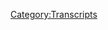 {{Transcript
    | title         = [[248: January 2, 2019]]
    | caption       = [https://knowledgefight.libsyn.com/knowledge-fight-january-2-2019 Listen to this episode on Libsyn]
    | episodeNumber = [[248: January 2, 2019|248]]
    | length        = 02:41:25
}}

{{MessageBox
    | header     = Warning: Bot Generated Content
    | text       = This transcript was automatically generated by transcription software and likely contains many mistakes and misattributions. Please check the audio for definitive quotes, attribution, and context.
    | image      = N3yvass4myg91.webp
    | imagewidth = 50px
    | id         = warning
}}

{{TranscriptBlock
    | name      = Unknown Speaker
    | timestamp = 00:00:00.000
    | text      = Andy in Kansas, you're on the air. Thanks for holding.
}}

{{TranscriptBlock
    | name      = Unknown Speaker
    | timestamp = 00:00:04.000
    | text      = Hello, Alex. I'm a first time caller. I'm a huge fan. I love your work.
}}

{{TranscriptBlock
    | name      = Unknown Speaker
    | timestamp = 00:00:07.280
    | text      = I love you.
}}

{{TranscriptBlock
    | name      = Unknown Speaker
    | timestamp = 00:00:07.679
    | text      = Hey, everybody. Welcome back to Knowledge Fight. I'm Dan.
}}

{{TranscriptBlock
    | name      = Unknown Speaker
    | timestamp = 00:00:09.919
    | text      = Bob Jordan.
}}

{{TranscriptBlock
    | name      = Unknown Speaker
    | timestamp = 00:00:10.400
    | text      = Workable dudes like to sit around, drink novelty beverages,
}}

{{TranscriptBlock
    | name      = Unknown Speaker
    | timestamp = 00:00:12.640
    | text      = and talk a little bit about Alex Jones.
}}

{{TranscriptBlock
    | name      = Unknown Speaker
    | timestamp = 00:00:14.560
    | text      = Indeed we are. Dan.
}}

{{TranscriptBlock
    | name      = Unknown Speaker
    | timestamp = 00:00:16.239
    | text      = Hi, Jordan.
}}

{{TranscriptBlock
    | name      = Unknown Speaker
    | timestamp = 00:00:16.879
    | text      = Dan.
}}

{{TranscriptBlock
    | name      = Unknown Speaker
    | timestamp = 00:00:17.519
    | text      = Yes, sir.
}}

{{TranscriptBlock
    | name      = Unknown Speaker
    | timestamp = 00:00:18.239
    | text      = Lionel. Lionel. Lionel. Lionel. Lionel. Lionel. Lionel. Lionel. Lionel. Lionel. Lionel. Lionel.
}}

{{TranscriptBlock
    | name      = Unknown Speaker
    | timestamp = 00:00:22.960
    | text      = Everyone, a lot of positive feedback on the Lionel theme song from last episode.
}}

{{TranscriptBlock
    | name      = Unknown Speaker
    | timestamp = 00:00:31.679
    | text      = It's going to be in my head, too.
}}

{{TranscriptBlock
    | name      = Unknown Speaker
    | timestamp = 00:00:33.359
    | text      = We might have peaked already in 2019 with the...
}}

{{TranscriptBlock
    | name      = Unknown Speaker
    | timestamp = 00:00:38.320
    | text      = With my dying breath after all memories have gone, I will say as my last words.
}}

{{TranscriptBlock
    | name      = Unknown Speaker
    | timestamp = 00:00:43.520
    | text      = Lionel. Lionel. Lionel.
}}

{{TranscriptBlock
    | name      = Unknown Speaker
    | timestamp = 00:00:45.520
    | text      = Did not expect that sort of response from people, but I appreciate it. Everyone loved it.
}}

{{TranscriptBlock
    | name      = Unknown Speaker
    | timestamp = 00:00:50.320
    | text      = You know what amazed me is I hadn't already heard that song, right?
}}

{{TranscriptBlock
    | name      = Unknown Speaker
    | timestamp = 00:00:54.479
    | text      = Yeah.
}}

{{TranscriptBlock
    | name      = Unknown Speaker
    | timestamp = 00:00:55.039
    | text      = It seems like that would have gone viral 20 years ago.
}}

{{TranscriptBlock
    | name      = Unknown Speaker
    | timestamp = 00:00:58.479
    | text      = I don't know.
}}

{{TranscriptBlock
    | name      = Unknown Speaker
    | timestamp = 00:00:59.039
    | text      = Not 20 years ago.
}}

{{TranscriptBlock
    | name      = Unknown Speaker
    | timestamp = 00:00:59.679
    | text      = Not with Lionel behind it.
}}

{{TranscriptBlock
    | name      = Unknown Speaker
    | timestamp = 00:01:01.359
    | text      = Right. No, no. That's what I'm saying. Five years ago, some Twitter somebody would have
}}

{{TranscriptBlock
    | name      = Unknown Speaker
    | timestamp = 00:01:05.680
    | text      = picked up on it and it would have just spread like fire.
}}

{{TranscriptBlock
    | name      = Unknown Speaker
    | timestamp = 00:01:08.400
    | text      = To be fair, I have no evidence it hasn't in some corner of the internet, but who knows?
}}

{{TranscriptBlock
    | name      = Unknown Speaker
    | timestamp = 00:01:12.799
    | text      = Fair point. It has in our corner.
}}

{{TranscriptBlock
    | name      = Unknown Speaker
    | timestamp = 00:01:14.719
    | text      = Yes, certainly. It is now our marching theme, I guess. I don't know. But this is a podcast
}}

{{TranscriptBlock
    | name      = Unknown Speaker
    | timestamp = 00:01:21.519
    | text      = where I know a lot about Alex Jones and his associates theme songs.
}}

{{TranscriptBlock
    | name      = Unknown Speaker
    | timestamp = 00:01:25.120
    | text      = And I only know what you tell me and sing them till I die.
}}

{{TranscriptBlock
    | name      = Unknown Speaker
    | timestamp = 00:01:28.480
    | text      = So Jordan, today we got an interesting episode to go over. We have a modern day adventure
}}

{{TranscriptBlock
    | name      = Unknown Speaker
    | timestamp = 00:01:34.400
    | text      = here. We're going to be going over January 2nd, 2019.
}}

{{TranscriptBlock
    | name      = Unknown Speaker
    | timestamp = 00:01:37.680
    | text      = All right. It's time for the secret of 2019.
}}

{{TranscriptBlock
    | name      = Unknown Speaker
    | timestamp = 00:01:40.319
    | text      = I believe Alex does tell a secret at the end of this episode that might plague his year.
}}

{{TranscriptBlock
    | name      = Unknown Speaker
    | timestamp = 00:01:46.079
    | text      = But we'll get to that when we get to it. Last we checked in in the present day, we covered
}}

{{TranscriptBlock
    | name      = Unknown Speaker
    | timestamp = 00:01:50.560
    | text      = Christmas Eve. And we found Alex talking shit, saying that he told Roger Stone to get in touch
}}

{{TranscriptBlock
    | name      = Unknown Speaker
    | timestamp = 00:01:57.439
    | text      = with Julian Assange, and then drunkenly throwing a hatchet around his studio.
}}

{{TranscriptBlock
    | name      = Unknown Speaker
    | timestamp = 00:02:00.560
    | text      = Right, right, right. Singing Christmas songs.
}}

{{TranscriptBlock
    | name      = Unknown Speaker
    | timestamp = 00:02:02.640
    | text      = That's the energy he ended 2018 on, kind of. And now we'll see where he's at at the beginning
}}

{{TranscriptBlock
    | name      = Unknown Speaker
    | timestamp = 00:02:08.319
    | text      = of 2019. But before we get to that, I'd like to take a moment to thank some folks who've
}}

{{TranscriptBlock
    | name      = Unknown Speaker
    | timestamp = 00:02:12.719
    | text      = signed up for the show and become policy wonks.
}}

{{TranscriptBlock
    | name      = Unknown Speaker
    | timestamp = 00:02:14.719
    | text      = Hey!
}}

{{TranscriptBlock
    | name      = Unknown Speaker
    | timestamp = 00:02:15.520
    | text      = So first of all, I'd like to say, Matthew, thank you so much. You are now a policy wonk.
}}

{{TranscriptBlock
    | name      = Unknown Speaker
    | timestamp = 00:02:20.159
    | text      = I'm a policy wonk.
}}

{{TranscriptBlock
    | name      = Unknown Speaker
    | timestamp = 00:02:21.280
    | text      = Thank you, Matthew.
}}

{{TranscriptBlock
    | name      = Unknown Speaker
    | timestamp = 00:02:21.759
    | text      = Thank you very much, Matthew.
}}

{{TranscriptBlock
    | name      = Unknown Speaker
    | timestamp = 00:02:22.800
    | text      = Second, I'd like to say thank you to Sven.
}}

{{TranscriptBlock
    | name      = Unknown Speaker
    | timestamp = 00:02:24.719
    | text      = You are now a policy wonk.
}}

{{TranscriptBlock
    | name      = Unknown Speaker
    | timestamp = 00:02:26.800
    | text      = I'm a policy wonk.
}}

{{TranscriptBlock
    | name      = Unknown Speaker
    | timestamp = 00:02:27.840
    | text      = Thank you, Sven.
}}

{{TranscriptBlock
    | name      = Unknown Speaker
    | timestamp = 00:02:28.319
    | text      = Thank you very much, Sven.
}}

{{TranscriptBlock
    | name      = Unknown Speaker
    | timestamp = 00:02:30.159
    | text      = Next, I'd like to say thank you to Paul. You are now a policy wonk.
}}

{{TranscriptBlock
    | name      = Unknown Speaker
    | timestamp = 00:02:34.080
    | text      = I'm a policy wonk.
}}

{{TranscriptBlock
    | name      = Unknown Speaker
    | timestamp = 00:02:35.199
    | text      = Thank you, Paul.
}}

{{TranscriptBlock
    | name      = Unknown Speaker
    | timestamp = 00:02:35.680
    | text      = Thanks Paul.
}}

{{TranscriptBlock
    | name      = Unknown Speaker
    | timestamp = 00:02:36.639
    | text      = Now, Patrick, thank you so much, you are now a policy wonk.
}}

{{TranscriptBlock
    | name      = Unknown Speaker
    | timestamp = 00:02:41.159
    | text      = I'm a policy wonk.
}}

{{TranscriptBlock
    | name      = Unknown Speaker
    | timestamp = 00:02:42.159
    | text      = Thank you, Patrick.
}}

{{TranscriptBlock
    | name      = Unknown Speaker
    | timestamp = 00:02:43.159
    | text      = Thank you very much, Patrick.
}}

{{TranscriptBlock
    | name      = Unknown Speaker
    | timestamp = 00:02:44.159
    | text      = Next, Courtney, thank you so much, you are now a policy wonk.
}}

{{TranscriptBlock
    | name      = Unknown Speaker
    | timestamp = 00:02:48.199
    | text      = I'm a policy wonk.
}}

{{TranscriptBlock
    | name      = Unknown Speaker
    | timestamp = 00:02:49.199
    | text      = Thank you, Courtney.
}}

{{TranscriptBlock
    | name      = Unknown Speaker
    | timestamp = 00:02:50.199
    | text      = Thank you very much, Courtney.
}}

{{TranscriptBlock
    | name      = Unknown Speaker
    | timestamp = 00:02:51.199
    | text      = Finally, what's up?
}}

{{TranscriptBlock
    | name      = Unknown Speaker
    | timestamp = 00:02:52.479
    | text      = I was just wondering how many, I kind of want us to suddenly, this entire episode is us
}}

{{TranscriptBlock
    | name      = Unknown Speaker
    | timestamp = 00:02:58.919
    | text      = just catching up with all the wonks.
}}

{{TranscriptBlock
    | name      = Unknown Speaker
    | timestamp = 00:03:00.680
    | text      = We have a backlog and I feel bad, we need to get through some of it and I know everyone's
}}

{{TranscriptBlock
    | name      = Unknown Speaker
    | timestamp = 00:03:05.599
    | text      = itching for the longer drop, I understand it's sort of tradition, but sometimes we need
}}

{{TranscriptBlock
    | name      = Unknown Speaker
    | timestamp = 00:03:10.960
    | text      = to make our way through these people who we appreciate very much, who donate on the standard
}}

{{TranscriptBlock
    | name      = Unknown Speaker
    | timestamp = 00:03:16.479
    | text      = level.
}}

{{TranscriptBlock
    | name      = Unknown Speaker
    | timestamp = 00:03:17.479
    | text      = Of course.
}}

{{TranscriptBlock
    | name      = Unknown Speaker
    | timestamp = 00:03:18.479
    | text      = I'm sorry you don't get to hear Alex say he doesn't want to hate black people.
}}

{{TranscriptBlock
    | name      = Unknown Speaker
    | timestamp = 00:03:21.240
    | text      = I'm sorry we don't get to hear him say that he renounces Jesus Christ.
}}

{{TranscriptBlock
    | name      = Unknown Speaker
    | timestamp = 00:03:24.800
    | text      = Preemptive defensiveness.
}}

{{TranscriptBlock
    | name      = Unknown Speaker
    | timestamp = 00:03:26.520
    | text      = That's the way it goes sometimes.
}}

{{TranscriptBlock
    | name      = Unknown Speaker
    | timestamp = 00:03:28.400
    | text      = So finally, I'd like to say thank you to Anjanette, you are now a policy wonk.
}}

{{TranscriptBlock
    | name      = Unknown Speaker
    | timestamp = 00:03:32.960
    | text      = I'm a policy wonk.
}}

{{TranscriptBlock
    | name      = Unknown Speaker
    | timestamp = 00:03:34.280
    | text      = Thank you.
}}

{{TranscriptBlock
    | name      = Unknown Speaker
    | timestamp = 00:03:35.280
    | text      = Thank you very much.
}}

{{TranscriptBlock
    | name      = Unknown Speaker
    | timestamp = 00:03:36.280
    | text      = I hope Sven is from Sweden and then we got Sonja and Sven and we can get them together
}}

{{TranscriptBlock
    | name      = Unknown Speaker
    | timestamp = 00:03:41.120
    | text      = and they can-
}}

{{TranscriptBlock
    | name      = Unknown Speaker
    | timestamp = 00:03:42.120
    | text      = Hey now, don't ship our listeners, but listen, I've gotten actually a number of messages
}}

{{TranscriptBlock
    | name      = Unknown Speaker
    | timestamp = 00:03:48.479
    | text      = from other people from Sweden, so I know that even if Sven is an American or from some other
}}

{{TranscriptBlock
    | name      = Unknown Speaker
    | timestamp = 00:03:53.479
    | text      = country, we don't need him to be Swedish to enlarge our Swedish contingency.
}}

{{TranscriptBlock
    | name      = Unknown Speaker
    | timestamp = 00:04:00.199
    | text      = We're big in Sweden.
}}

{{TranscriptBlock
    | name      = Unknown Speaker
    | timestamp = 00:04:01.199
    | text      = I don't know what that means.
}}

{{TranscriptBlock
    | name      = Unknown Speaker
    | timestamp = 00:04:02.199
    | text      = I don't know either.
}}

{{TranscriptBlock
    | name      = Unknown Speaker
    | timestamp = 00:04:03.199
    | text      = To enlarge our Swedish contingency?
}}

{{TranscriptBlock
    | name      = Unknown Speaker
    | timestamp = 00:04:04.199
    | text      = We need to grow our Swedish ranks.
}}

{{TranscriptBlock
    | name      = Unknown Speaker
    | timestamp = 00:04:06.479
    | text      = All right, Sven and Sonja, get on making babies.
}}

{{TranscriptBlock
    | name      = Unknown Speaker
    | timestamp = 00:04:08.439
    | text      = We need to grow our Swedish contingency.
}}

{{TranscriptBlock
    | name      = Unknown Speaker
    | timestamp = 00:04:09.840
    | text      = Hey now, stop it.
}}

{{TranscriptBlock
    | name      = Unknown Speaker
    | timestamp = 00:04:11.340
    | text      = Stop trying to fantasy book the private lives of our listeners.
}}

{{TranscriptBlock
    | name      = Unknown Speaker
    | timestamp = 00:04:14.800
    | text      = All right.
}}

{{TranscriptBlock
    | name      = Unknown Speaker
    | timestamp = 00:04:15.800
    | text      = All right.
}}

{{TranscriptBlock
    | name      = Unknown Speaker
    | timestamp = 00:04:16.800
    | text      = Also, if you are from Sweden, I'd like to know about Swedish fish.
}}

{{TranscriptBlock
    | name      = Unknown Speaker
    | timestamp = 00:04:18.800
    | text      = Are they really Swedish?
}}

{{TranscriptBlock
    | name      = Unknown Speaker
    | timestamp = 00:04:20.120
    | text      = Also-
}}

{{TranscriptBlock
    | name      = Unknown Speaker
    | timestamp = 00:04:21.120
    | text      = You can just Google that.
}}

{{TranscriptBlock
    | name      = Unknown Speaker
    | timestamp = 00:04:22.120
    | text      = I don't want to.
}}

{{TranscriptBlock
    | name      = Unknown Speaker
    | timestamp = 00:04:25.120
    | text      = If you would like to support the show and what we do and become a policy wonk, you can
}}

{{TranscriptBlock
    | name      = Unknown Speaker
    | timestamp = 00:04:27.959
    | text      = go to our website, knowledgefight.com, click that support the show button.
}}

{{TranscriptBlock
    | name      = Unknown Speaker
    | timestamp = 00:04:32.000
    | text      = It's all great.
}}

{{TranscriptBlock
    | name      = Unknown Speaker
    | timestamp = 00:04:33.000
    | text      = Absolutely.
}}

{{TranscriptBlock
    | name      = Unknown Speaker
    | timestamp = 00:04:34.000
    | text      = I don't think that $2 a month or something like that isn't really a big deal, but it
}}

{{TranscriptBlock
    | name      = Unknown Speaker
    | timestamp = 00:04:38.480
    | text      = is.
}}

{{TranscriptBlock
    | name      = Unknown Speaker
    | timestamp = 00:04:39.480
    | text      = Absolutely.
}}

{{TranscriptBlock
    | name      = Unknown Speaker
    | timestamp = 00:04:40.480
    | text      = It feels like not a big deal a lot of the time for people who are the people donating
}}

{{TranscriptBlock
    | name      = Unknown Speaker
    | timestamp = 00:04:44.079
    | text      = that because maybe it's not a big deal for them, but when there are a lot of people come
}}

{{TranscriptBlock
    | name      = Unknown Speaker
    | timestamp = 00:04:48.680
    | text      = together and donate a little bit, it makes a massive difference and we appreciate it
}}

{{TranscriptBlock
    | name      = Unknown Speaker
    | timestamp = 00:04:53.240
    | text      = so much.
}}

{{TranscriptBlock
    | name      = Unknown Speaker
    | timestamp = 00:04:54.240
    | text      = It's huge.
}}

{{TranscriptBlock
    | name      = Unknown Speaker
    | timestamp = 00:04:55.240
    | text      = I can live.
}}

{{TranscriptBlock
    | name      = Unknown Speaker
    | timestamp = 00:04:56.240
    | text      = Of course.
}}

{{TranscriptBlock
    | name      = Unknown Speaker
    | timestamp = 00:04:57.240
    | text      = That's great.
}}

{{TranscriptBlock
    | name      = Unknown Speaker
    | timestamp = 00:04:58.240
    | text      = As we were talking about before the show, you have a introductory entry-level job now
}}

{{TranscriptBlock
    | name      = Unknown Speaker
    | timestamp = 00:05:05.240
    | text      = and you only put in 70 to 80 hours of work.
}}

{{TranscriptBlock
    | name      = Unknown Speaker
    | timestamp = 00:05:08.000
    | text      = Yeah, the hours are still a bit of a mess, but we're close to a basic entry-level salary.
}}

{{TranscriptBlock
    | name      = Unknown Speaker
    | timestamp = 00:05:13.439
    | text      = That's kind of nice and it's mind blowing and I appreciate it.
}}

{{TranscriptBlock
    | name      = Unknown Speaker
    | timestamp = 00:05:16.480
    | text      = Thank you all so very much.
}}

{{TranscriptBlock
    | name      = Unknown Speaker
    | timestamp = 00:05:18.360
    | text      = So Jordan, today, this episode is fucked up, goes all over the place, but here is an out
}}

{{TranscriptBlock
    | name      = Unknown Speaker
    | timestamp = 00:05:22.899
    | text      = of context drop from today's show.
}}

{{TranscriptBlock
    | name      = Unknown Speaker
    | timestamp = 00:05:24.480
    | text      = Let's just get down to business.
}}

{{TranscriptBlock
    | name      = Unknown Speaker
    | timestamp = 00:05:26.519
    | text      = We ain't making that money off that heroin.
}}

{{TranscriptBlock
    | name      = Unknown Speaker
    | timestamp = 00:05:28.480
    | text      = What?
}}

{{TranscriptBlock
    | name      = Unknown Speaker
    | timestamp = 00:05:29.480
    | text      = Do you want to?
}}

{{TranscriptBlock
    | name      = Unknown Speaker
    | timestamp = 00:05:31.839
    | text      = I think he does.
}}

{{TranscriptBlock
    | name      = Unknown Speaker
    | timestamp = 00:05:32.839
    | text      = Is that saying we need to get into the Info Wars heroin game?
}}

{{TranscriptBlock
    | name      = Unknown Speaker
    | timestamp = 00:05:35.839
    | text      = We need to start selling H. Yeah, Alex is in there.
}}

{{TranscriptBlock
    | name      = Unknown Speaker
    | timestamp = 00:05:41.879
    | text      = That would be a harsh turn for his pill business to take.
}}

{{TranscriptBlock
    | name      = Unknown Speaker
    | timestamp = 00:05:45.959
    | text      = Not too dissimilar probably.
}}

{{TranscriptBlock
    | name      = Unknown Speaker
    | timestamp = 00:05:48.279
    | text      = So today is, like I said, January 2nd, 2009.
}}

{{TranscriptBlock
    | name      = Unknown Speaker
    | timestamp = 00:05:52.600
    | text      = That's the Wednesday episode.
}}

{{TranscriptBlock
    | name      = Unknown Speaker
    | timestamp = 00:05:53.600
    | text      = 2019.
}}

{{TranscriptBlock
    | name      = Unknown Speaker
    | timestamp = 00:05:54.600
    | text      = Oh, sorry.
}}

{{TranscriptBlock
    | name      = Unknown Speaker
    | timestamp = 00:05:55.600
    | text      = I keep writing our investigation.
}}

{{TranscriptBlock
    | name      = Unknown Speaker
    | timestamp = 00:05:56.600
    | text      = I keep writing 2009 on my jokes.
}}

{{TranscriptBlock
    | name      = Unknown Speaker
    | timestamp = 00:06:00.360
    | text      = I am close to that just because of how much time I spent listening to his shit from 2009.
}}

{{TranscriptBlock
    | name      = Unknown Speaker
    | timestamp = 00:06:04.560
    | text      = But I listened to the first because I thought, like, let's get this real New Year's energy
}}

{{TranscriptBlock
    | name      = Unknown Speaker
    | timestamp = 00:06:10.279
    | text      = going.
}}

{{TranscriptBlock
    | name      = Unknown Speaker
    | timestamp = 00:06:11.279
    | text      = For sure.
}}

{{TranscriptBlock
    | name      = Unknown Speaker
    | timestamp = 00:06:12.279
    | text      = And it is a boring, bullshit deconstruction of how afraid he is of China and of the 5G
}}

{{TranscriptBlock
    | name      = Unknown Speaker
    | timestamp = 00:06:19.319
    | text      = wireless technology.
}}

{{TranscriptBlock
    | name      = Unknown Speaker
    | timestamp = 00:06:21.600
    | text      = He just did an episode where I went line by line taking apart his ideas about the FEMA
}}

{{TranscriptBlock
    | name      = Unknown Speaker
    | timestamp = 00:06:26.920
    | text      = camps.
}}

{{TranscriptBlock
    | name      = Unknown Speaker
    | timestamp = 00:06:27.920
    | text      = I'm like, I want to do that about this 5G stuff.
}}

{{TranscriptBlock
    | name      = Unknown Speaker
    | timestamp = 00:06:31.199
    | text      = But I know he's going to do it again, and we can do it then.
}}

{{TranscriptBlock
    | name      = Unknown Speaker
    | timestamp = 00:06:33.480
    | text      = I'm too tired.
}}

{{TranscriptBlock
    | name      = Unknown Speaker
    | timestamp = 00:06:34.480
    | text      = We got time.
}}

{{TranscriptBlock
    | name      = Unknown Speaker
    | timestamp = 00:06:35.480
    | text      = I don't want to exhaust the listeners too.
}}

{{TranscriptBlock
    | name      = Unknown Speaker
    | timestamp = 00:06:38.000
    | text      = So I checked in on the second, and I found a more interesting Alex, who's jumping all
}}

{{TranscriptBlock
    | name      = Unknown Speaker
    | timestamp = 00:06:46.680
    | text      = over the place, hitting a lot of topics.
}}

{{TranscriptBlock
    | name      = Unknown Speaker
    | timestamp = 00:06:49.379
    | text      = And here's where we're going to start.
}}

{{TranscriptBlock
    | name      = Unknown Speaker
    | timestamp = 00:06:51.279
    | text      = And it's about how Muslims are out of control.
}}

{{TranscriptBlock
    | name      = Unknown Speaker
    | timestamp = 00:06:55.120
    | text      = My friends, it is January 2nd, 2019.
}}

{{TranscriptBlock
    | name      = Unknown Speaker
    | timestamp = 00:06:59.040
    | text      = 2019.
}}

{{TranscriptBlock
    | name      = Unknown Speaker
    | timestamp = 00:07:00.040
    | text      = I'm your host, Alex Jones, we'll be here for the next four hours.
}}

{{TranscriptBlock
    | name      = Unknown Speaker
    | timestamp = 00:07:06.720
    | text      = Paul Joseph Watson with big breaking news joins us at the bottom of the hour.
}}

{{TranscriptBlock
    | name      = Unknown Speaker
    | timestamp = 00:07:10.839
    | text      = Massive Islamic stabbings, shootings, bombings, firework attacks, rapes all over Europe, celebrating
}}

{{TranscriptBlock
    | name      = Unknown Speaker
    | timestamp = 00:07:20.139
    | text      = the new year by burning down hundreds of cars per city.
}}

{{TranscriptBlock
    | name      = Unknown Speaker
    | timestamp = 00:07:24.000
    | text      = It has been quite the Islamic uprising that is just done as an exercise of dominance over
}}

{{TranscriptBlock
    | name      = Unknown Speaker
    | timestamp = 00:07:31.560
    | text      = the slaves.
}}

{{TranscriptBlock
    | name      = Unknown Speaker
    | timestamp = 00:07:33.360
    | text      = And so that is going to be coming up.
}}

{{TranscriptBlock
    | name      = Unknown Speaker
    | timestamp = 00:07:34.920
    | text      = The slaves in this, if you're missing out on the context, the slaves are white people.
}}

{{TranscriptBlock
    | name      = Unknown Speaker
    | timestamp = 00:07:40.839
    | text      = If you're missing the message he's trying to send, the slaves are the whites, the patriots,
}}

{{TranscriptBlock
    | name      = Unknown Speaker
    | timestamp = 00:07:47.680
    | text      = the nationalists, the people of the West.
}}

{{TranscriptBlock
    | name      = Unknown Speaker
    | timestamp = 00:07:51.699
    | text      = So this is crazy.
}}

{{TranscriptBlock
    | name      = Unknown Speaker
    | timestamp = 00:07:53.120
    | text      = And I already really need to tell him to hold the brakes for a little bit.
}}

{{TranscriptBlock
    | name      = Unknown Speaker
    | timestamp = 00:07:58.600
    | text      = Because Alex is starting the year claiming that Muslims are terrorizing everyone.
}}

{{TranscriptBlock
    | name      = Unknown Speaker
    | timestamp = 00:08:01.920
    | text      = There's a few things that he's intentionally forgetting to cover, whether it's in his introduction
}}

{{TranscriptBlock
    | name      = Unknown Speaker
    | timestamp = 00:08:05.939
    | text      = or for the rest of the show.
}}

{{TranscriptBlock
    | name      = Unknown Speaker
    | timestamp = 00:08:07.300
    | text      = The rise of white nationalist violence?
}}

{{TranscriptBlock
    | name      = Unknown Speaker
    | timestamp = 00:08:08.600
    | text      = Well, for one, in Germany, a 50-year-old man was arrested after he drove his car through
}}

{{TranscriptBlock
    | name      = Unknown Speaker
    | timestamp = 00:08:12.300
    | text      = a group of immigrants shortly after midnight on New Year's.
}}

{{TranscriptBlock
    | name      = Unknown Speaker
    | timestamp = 00:08:15.040
    | text      = In what is strongly suspected to be a far-right anti-immigrant attack.
}}

{{TranscriptBlock
    | name      = Unknown Speaker
    | timestamp = 00:08:18.680
    | text      = Included in the list of those injured by his attack were a 4-year-old boy and a 10-year-old
}}

{{TranscriptBlock
    | name      = Unknown Speaker
    | timestamp = 00:08:22.079
    | text      = girl.
}}

{{TranscriptBlock
    | name      = Unknown Speaker
    | timestamp = 00:08:23.079
    | text      = Though the man was of Turkish descent, he was a German citizen, and he was quoted as
}}

{{TranscriptBlock
    | name      = Unknown Speaker
    | timestamp = 00:08:26.560
    | text      = making several racist comments while being arrested.
}}

{{TranscriptBlock
    | name      = Unknown Speaker
    | timestamp = 00:08:29.879
    | text      = From an article in The Independent, quote, the man had a clear intention to kill foreigners,
}}

{{TranscriptBlock
    | name      = Unknown Speaker
    | timestamp = 00:08:34.279
    | text      = Interior Minister for the state North Rhine-Westphalia Herbert Ruel told German press agency DPA.
}}

{{TranscriptBlock
    | name      = Unknown Speaker
    | timestamp = 00:08:42.399
    | text      = That was a clear act of racism and xenophobia.
}}

{{TranscriptBlock
    | name      = Unknown Speaker
    | timestamp = 00:08:44.559
    | text      = But there was another car attack on New Year's Eve.
}}

{{TranscriptBlock
    | name      = Unknown Speaker
    | timestamp = 00:08:47.399
    | text      = This one in Tokyo, 21-year-old Katsuhiro Kasakabe drove his car through the narrow street leading
}}

{{TranscriptBlock
    | name      = Unknown Speaker
    | timestamp = 00:08:54.240
    | text      = to, I fucking forgot to write down the name of the shrine.
}}

{{TranscriptBlock
    | name      = Unknown Speaker
    | timestamp = 00:08:57.519
    | text      = It's one of those really important shrines in Tokyo.
}}

{{TranscriptBlock
    | name      = Unknown Speaker
    | timestamp = 00:09:01.279
    | text      = There are a lot.
}}

{{TranscriptBlock
    | name      = Unknown Speaker
    | timestamp = 00:09:02.279
    | text      = Yeah.
}}

{{TranscriptBlock
    | name      = Unknown Speaker
    | timestamp = 00:09:03.279
    | text      = He injured nine people.
}}

{{TranscriptBlock
    | name      = Unknown Speaker
    | timestamp = 00:09:04.279
    | text      = This was an act of terrorism, but it wasn't Muslim, so Alex is not too concerned about
}}

{{TranscriptBlock
    | name      = Unknown Speaker
    | timestamp = 00:09:07.600
    | text      = it.
}}

{{TranscriptBlock
    | name      = Unknown Speaker
    | timestamp = 00:09:08.600
    | text      = Kusakabe declared that he had committed this act to protest the death penalty, and he refused
}}

{{TranscriptBlock
    | name      = Unknown Speaker
    | timestamp = 00:09:12.659
    | text      = to even defend his actions.
}}

{{TranscriptBlock
    | name      = Unknown Speaker
    | timestamp = 00:09:14.120
    | text      = Essentially admitting that he knew he had done something horribly wrong in the name
}}

{{TranscriptBlock
    | name      = Unknown Speaker
    | timestamp = 00:09:17.279
    | text      = of protesting something he thought was way worse.
}}

{{TranscriptBlock
    | name      = Unknown Speaker
    | timestamp = 00:09:20.080
    | text      = That's kind of interesting.
}}

{{TranscriptBlock
    | name      = Unknown Speaker
    | timestamp = 00:09:21.559
    | text      = It's a little bit interesting.
}}

{{TranscriptBlock
    | name      = Unknown Speaker
    | timestamp = 00:09:22.559
    | text      = I mean, it's kind of ironic.
}}

{{TranscriptBlock
    | name      = Unknown Speaker
    | timestamp = 00:09:24.399
    | text      = It merits covering, at the very least, when you're going to go on this long jag about
}}

{{TranscriptBlock
    | name      = Unknown Speaker
    | timestamp = 00:09:29.039
    | text      = car attacks and Muslims stabbing people and stuff like that, that seems like this might
}}

{{TranscriptBlock
    | name      = Unknown Speaker
    | timestamp = 00:09:33.039
    | text      = be something relevant to fold into the conversation, whether it be this German guy who went on
}}

{{TranscriptBlock
    | name      = Unknown Speaker
    | timestamp = 00:09:37.759
    | text      = an attack specifically trying to kill immigrants, or if it's this guy who's protesting the death
}}

{{TranscriptBlock
    | name      = Unknown Speaker
    | timestamp = 00:09:42.759
    | text      = penalty in Japan.
}}

{{TranscriptBlock
    | name      = Unknown Speaker
    | timestamp = 00:09:44.679
    | text      = Except the problem is that he wasn't a political terrorist protesting the death penalty in
}}

{{TranscriptBlock
    | name      = Unknown Speaker
    | timestamp = 00:09:48.360
    | text      = general.
}}

{{TranscriptBlock
    | name      = Unknown Speaker
    | timestamp = 00:09:49.580
    | text      = He was protesting the death penalty as it was specifically applied to members of the
}}

{{TranscriptBlock
    | name      = Unknown Speaker
    | timestamp = 00:09:53.580
    | text      = Aom cult, who were executed in July for their actions on March 20th, 1995.
}}

{{TranscriptBlock
    | name      = Unknown Speaker
    | timestamp = 00:09:59.820
    | text      = They were a doomsday cult who believed that they were the only people who were going to
}}

{{TranscriptBlock
    | name      = Unknown Speaker
    | timestamp = 00:10:02.879
    | text      = survive an impending global war, and they were going to build a utopia called Shambhala
}}

{{TranscriptBlock
    | name      = Unknown Speaker
    | timestamp = 00:10:08.480
    | text      = after everybody else was killed by each other.
}}

{{TranscriptBlock
    | name      = Unknown Speaker
    | timestamp = 00:10:11.519
    | text      = But they weren't this kind of like let's wait and let the war happen kind of cult.
}}

{{TranscriptBlock
    | name      = Unknown Speaker
    | timestamp = 00:10:15.480
    | text      = They were a let's also go kill people and see if we can help this war start kind of
}}

{{TranscriptBlock
    | name      = Unknown Speaker
    | timestamp = 00:10:19.159
    | text      = cult.
}}

{{TranscriptBlock
    | name      = Unknown Speaker
    | timestamp = 00:10:20.159
    | text      = In 1990, they fielded a number of candidates for office, but lost, which led them to blame
}}

{{TranscriptBlock
    | name      = Unknown Speaker
    | timestamp = 00:10:25.460
    | text      = a conspiracy by the Freemasons and Jews for their failure.
}}

{{TranscriptBlock
    | name      = Unknown Speaker
    | timestamp = 00:10:29.139
    | text      = In response, they began trying to harvest botulism toxin in order to prepare a chemical
}}

{{TranscriptBlock
    | name      = Unknown Speaker
    | timestamp = 00:10:33.080
    | text      = attack, which they intended to unleash on U.S. army bases in Japan to trigger a war
}}

{{TranscriptBlock
    | name      = Unknown Speaker
    | timestamp = 00:10:38.039
    | text      = between Japan and the United States.
}}

{{TranscriptBlock
    | name      = Unknown Speaker
    | timestamp = 00:10:40.320
    | text      = This was unsuccessful because they did a really shitty job of harvesting the botulism.
}}

{{TranscriptBlock
    | name      = Unknown Speaker
    | timestamp = 00:10:45.000
    | text      = Their leader, Shoku Asahara, was in a state of deterioration at this point.
}}

{{TranscriptBlock
    | name      = Unknown Speaker
    | timestamp = 00:10:51.460
    | text      = He began to make his doomsday prophecies more specific, and he published a book called Declaring
}}

{{TranscriptBlock
    | name      = Unknown Speaker
    | timestamp = 00:10:56.240
    | text      = Myself the Christ.
}}

{{TranscriptBlock
    | name      = Unknown Speaker
    | timestamp = 00:10:57.919
    | text      = Interestingly, he began to outline who exactly the enemy was, and though he'd previously
}}

{{TranscriptBlock
    | name      = Unknown Speaker
    | timestamp = 00:11:02.639
    | text      = listed Freemasons and Jews, now he was warning of a conspiracy between those groups and the
}}

{{TranscriptBlock
    | name      = Unknown Speaker
    | timestamp = 00:11:07.639
    | text      = Dutch and British royal families, which sounds weirdly familiar to me.
}}

{{TranscriptBlock
    | name      = Unknown Speaker
    | timestamp = 00:11:12.000
    | text      = I don't know why.
}}

{{TranscriptBlock
    | name      = Unknown Speaker
    | timestamp = 00:11:13.000
    | text      = I can't.
}}

{{TranscriptBlock
    | name      = Unknown Speaker
    | timestamp = 00:11:14.000
    | text      = I can't think of why, but it seems I feel like we've touched on this at least once,
}}

{{TranscriptBlock
    | name      = Unknown Speaker
    | timestamp = 00:11:17.559
    | text      = maybe once.
}}

{{TranscriptBlock
    | name      = Unknown Speaker
    | timestamp = 00:11:18.559
    | text      = I know this is this is I this is a racist thought that I'm having.
}}

{{TranscriptBlock
    | name      = Unknown Speaker
    | timestamp = 00:11:24.080
    | text      = I feel like you can't be anti-Semitic if you're Japanese.
}}

{{TranscriptBlock
    | name      = Unknown Speaker
    | timestamp = 00:11:27.200
    | text      = I feel like that's not allowed.
}}

{{TranscriptBlock
    | name      = Unknown Speaker
    | timestamp = 00:11:28.399
    | text      = I feel like you are you're on the wrong side of this.
}}

{{TranscriptBlock
    | name      = Unknown Speaker
    | timestamp = 00:11:33.120
    | text      = I don't I don't like that thought.
}}

{{TranscriptBlock
    | name      = Unknown Speaker
    | timestamp = 00:11:35.000
    | text      = I know.
}}

{{TranscriptBlock
    | name      = Unknown Speaker
    | timestamp = 00:11:36.000
    | text      = It's a weirdly racist thought.
}}

{{TranscriptBlock
    | name      = Unknown Speaker
    | timestamp = 00:11:37.919
    | text      = They attempted a number of chemical and biological attacks in the intervening years, two of which
}}

{{TranscriptBlock
    | name      = Unknown Speaker
    | timestamp = 00:11:42.299
    | text      = were with anthrax.
}}

{{TranscriptBlock
    | name      = Unknown Speaker
    | timestamp = 00:11:43.299
    | text      = Luckily, the strains of anthrax they acquired were not ones that hurt people, so it was
}}

{{TranscriptBlock
    | name      = Unknown Speaker
    | timestamp = 00:11:47.080
    | text      = more or less the equivalent of stink bombs.
}}

{{TranscriptBlock
    | name      = Unknown Speaker
    | timestamp = 00:11:49.240
    | text      = They were responsible for at least 10 confirmed chemical weapons attacks between late 1993
}}

{{TranscriptBlock
    | name      = Unknown Speaker
    | timestamp = 00:11:54.200
    | text      = and May 1995, but the one that got them in the most trouble was the one on March 20th,
}}

{{TranscriptBlock
    | name      = Unknown Speaker
    | timestamp = 00:11:59.080
    | text      = 1995.
}}

{{TranscriptBlock
    | name      = Unknown Speaker
    | timestamp = 00:12:00.080
    | text      = At the peak of morning rush hour, five members of the cult released sarin gas in the Tokyo
}}

{{TranscriptBlock
    | name      = Unknown Speaker
    | timestamp = 00:12:04.279
    | text      = subways, killing 12 people and severely severely injuring 50 more, some of whom died later
}}

{{TranscriptBlock
    | name      = Unknown Speaker
    | timestamp = 00:12:09.799
    | text      = due to complications from the attack.
}}

{{TranscriptBlock
    | name      = Unknown Speaker
    | timestamp = 00:12:12.320
    | text      = Surveys of the survivors found that many of them still suffer from PTSD and 20 percent
}}

{{TranscriptBlock
    | name      = Unknown Speaker
    | timestamp = 00:12:16.840
    | text      = feel unsafe on public transit.
}}

{{TranscriptBlock
    | name      = Unknown Speaker
    | timestamp = 00:12:19.080
    | text      = Forty seven survivors have been certified as disabled due to the attack.
}}

{{TranscriptBlock
    | name      = Unknown Speaker
    | timestamp = 00:12:22.700
    | text      = The reason I lay all this out is because there's a bigger world out there that Alex wants no
}}

{{TranscriptBlock
    | name      = Unknown Speaker
    | timestamp = 00:12:26.039
    | text      = part in touching.
}}

{{TranscriptBlock
    | name      = Unknown Speaker
    | timestamp = 00:12:27.399
    | text      = The attack in Germany was clearly an anti-immigrant attack that falls directly in line with Alex's
}}

{{TranscriptBlock
    | name      = Unknown Speaker
    | timestamp = 00:12:32.240
    | text      = rhetoric.
}}

{{TranscriptBlock
    | name      = Unknown Speaker
    | timestamp = 00:12:33.240
    | text      = The attack in Japan was carried out by a young man who's protesting the death sentences of
}}

{{TranscriptBlock
    | name      = Unknown Speaker
    | timestamp = 00:12:37.039
    | text      = members of a doomsday cult that carried many of the same beliefs and enemies as Alex does.
}}

{{TranscriptBlock
    | name      = Unknown Speaker
    | timestamp = 00:12:42.200
    | text      = He can't wrestle with these ideas without pointing out substantial problems with his
}}

{{TranscriptBlock
    | name      = Unknown Speaker
    | timestamp = 00:12:45.559
    | text      = own message and how he chooses to deliver it.
}}

{{TranscriptBlock
    | name      = Unknown Speaker
    | timestamp = 00:12:48.279
    | text      = So instead, he aggressively stirs up hatred and fear of the vague Muslim attacks he sees
}}

{{TranscriptBlock
    | name      = Unknown Speaker
    | timestamp = 00:12:52.500
    | text      = happening everywhere.
}}

{{TranscriptBlock
    | name      = Unknown Speaker
    | timestamp = 00:12:53.500
    | text      = Yeah.
}}

{{TranscriptBlock
    | name      = Unknown Speaker
    | timestamp = 00:12:54.500
    | text      = It's very sad.
}}

{{TranscriptBlock
    | name      = Unknown Speaker
    | timestamp = 00:12:55.500
    | text      = That is fascinating, though.
}}

{{TranscriptBlock
    | name      = Unknown Speaker
    | timestamp = 00:12:56.500
    | text      = And I realize I'm way wrong because in the 60s, Yukio Mishima, the incredible novelist,
}}

{{TranscriptBlock
    | name      = Unknown Speaker
    | timestamp = 00:13:06.840
    | text      = he led a cult to the prime minister's house, broke in with samurai swords and tried to
}}

{{TranscriptBlock
    | name      = Unknown Speaker
    | timestamp = 00:13:12.720
    | text      = install the emperor back as supreme leader in order to get rid of all of the foreigners
}}

{{TranscriptBlock
    | name      = Unknown Speaker
    | timestamp = 00:13:18.840
    | text      = who would ever come to Japan.
}}

{{TranscriptBlock
    | name      = Unknown Speaker
    | timestamp = 00:13:20.240
    | text      = So, yeah, fair enough.
}}

{{TranscriptBlock
    | name      = Unknown Speaker
    | timestamp = 00:13:21.840
    | text      = This is kind of a later version of that.
}}

{{TranscriptBlock
    | name      = Unknown Speaker
    | timestamp = 00:13:26.000
    | text      = Which I guess to some extent, yeah.
}}

{{TranscriptBlock
    | name      = Unknown Speaker
    | timestamp = 00:13:27.799
    | text      = So, I mean, my point here is that Alex is going to spend a good amount of time trying
}}

{{TranscriptBlock
    | name      = Unknown Speaker
    | timestamp = 00:13:32.759
    | text      = to stir up fear about Muslims throwing fireworks and stuff like that, when in reality, on New
}}

{{TranscriptBlock
    | name      = Unknown Speaker
    | timestamp = 00:13:37.759
    | text      = Year's Eve, we have a lot more to talk about if you want to look at, like, other events
}}

{{TranscriptBlock
    | name      = Unknown Speaker
    | timestamp = 00:13:41.759
    | text      = that have happened around the world that maybe are as important, more important, I don't
}}

{{TranscriptBlock
    | name      = Unknown Speaker
    | timestamp = 00:13:46.320
    | text      = know.
}}

{{TranscriptBlock
    | name      = Unknown Speaker
    | timestamp = 00:13:47.320
    | text      = I'm just saying, you're not looking at the big picture, Alex.
}}

{{TranscriptBlock
    | name      = Unknown Speaker
    | timestamp = 00:13:49.379
    | text      = You're looking at your narrative.
}}

{{TranscriptBlock
    | name      = Unknown Speaker
    | timestamp = 00:13:51.399
    | text      = Your editorial position is anti-Muslim, and therefore, the only stories that you see fit
}}

{{TranscriptBlock
    | name      = Unknown Speaker
    | timestamp = 00:13:56.759
    | text      = to cover are these ones that you can integrate into that editorial position.
}}

{{TranscriptBlock
    | name      = Unknown Speaker
    | timestamp = 00:14:01.600
    | text      = And I think it's lame.
}}

{{TranscriptBlock
    | name      = Unknown Speaker
    | timestamp = 00:14:02.759
    | text      = And when I first heard that, I was like, well, at least I'll get to, you know, learn a little
}}

{{TranscriptBlock
    | name      = Unknown Speaker
    | timestamp = 00:14:07.399
    | text      = bit more about this Japanese car attack and tell people about it.
}}

{{TranscriptBlock
    | name      = Unknown Speaker
    | timestamp = 00:14:11.039
    | text      = But at the same time, I was like, this is probably going to be a pretty disappointing
}}

{{TranscriptBlock
    | name      = Unknown Speaker
    | timestamp = 00:14:15.519
    | text      = episode.
}}

{{TranscriptBlock
    | name      = Unknown Speaker
    | timestamp = 00:14:16.519
    | text      = I was like, I kind of see where we're going.
}}

{{TranscriptBlock
    | name      = Unknown Speaker
    | timestamp = 00:14:18.720
    | text      = And he didn't disappoint as he starts to talk a little bit more about events in the New
}}

{{TranscriptBlock
    | name      = Unknown Speaker
    | timestamp = 00:14:22.759
    | text      = Year.
}}

{{TranscriptBlock
    | name      = Unknown Speaker
    | timestamp = 00:14:23.919
    | text      = We also have the good news.
}}

{{TranscriptBlock
    | name      = Unknown Speaker
    | timestamp = 00:14:25.240
    | text      = We have the new Brazilian president finally being sworn in, already making good on many
}}

{{TranscriptBlock
    | name      = Unknown Speaker
    | timestamp = 00:14:29.639
    | text      = of his promises out of the gates, linking up with Trump and Putin and others that they
}}

{{TranscriptBlock
    | name      = Unknown Speaker
    | timestamp = 00:14:37.360
    | text      = will not allow in public schools, the pedophile agenda of sexualizing children that they're
}}

{{TranscriptBlock
    | name      = Unknown Speaker
    | timestamp = 00:14:43.840
    | text      = putting in place their own Second Amendment and doing a lot of other really exciting things
}}

{{TranscriptBlock
    | name      = Unknown Speaker
    | timestamp = 00:14:48.159
    | text      = like pulling out of the global carbon tax.
}}

{{TranscriptBlock
    | name      = Unknown Speaker
    | timestamp = 00:14:50.240
    | text      = Whoopty shit.
}}

{{TranscriptBlock
    | name      = Unknown Speaker
    | timestamp = 00:14:52.080
    | text      = The idea of like the getting their own Second Amendment and stuff like that, that's just
}}

{{TranscriptBlock
    | name      = Unknown Speaker
    | timestamp = 00:14:56.279
    | text      = concessions to arms industries and stuff like that.
}}

{{TranscriptBlock
    | name      = Unknown Speaker
    | timestamp = 00:14:59.460
    | text      = So I mean, that part...
}}

{{TranscriptBlock
    | name      = Unknown Speaker
    | timestamp = 00:15:00.460
    | text      = Ones that are not centered in Brazil, to be very clear.
}}

{{TranscriptBlock
    | name      = Unknown Speaker
    | timestamp = 00:15:03.919
    | text      = No, but do have links to Bolsonaro.
}}

{{TranscriptBlock
    | name      = Unknown Speaker
    | timestamp = 00:15:06.360
    | text      = Exactly.
}}

{{TranscriptBlock
    | name      = Unknown Speaker
    | timestamp = 00:15:07.360
    | text      = So if I played Alex's game, I might just refer to someone to this NBC News headline, quote,
}}

{{TranscriptBlock
    | name      = Unknown Speaker
    | timestamp = 00:15:14.480
    | text      = Brazil's Bolsonaro targets minorities on first day in office.
}}

{{TranscriptBlock
    | name      = Unknown Speaker
    | timestamp = 00:15:17.919
    | text      = But even that isn't enough to tell the full story.
}}

{{TranscriptBlock
    | name      = Unknown Speaker
    | timestamp = 00:15:20.639
    | text      = Jair Bolsonaro is a bit of a fascist monster.
}}

{{TranscriptBlock
    | name      = Unknown Speaker
    | timestamp = 00:15:24.159
    | text      = No.
}}

{{TranscriptBlock
    | name      = Unknown Speaker
    | timestamp = 00:15:25.159
    | text      = And as he took office, he showed that to the world and anyone paying attention should be
}}

{{TranscriptBlock
    | name      = Unknown Speaker
    | timestamp = 00:15:27.960
    | text      = incredibly worried.
}}

{{TranscriptBlock
    | name      = Unknown Speaker
    | timestamp = 00:15:29.700
    | text      = Because Bolsonaro is very close with the oligarchs in the agribusiness world who are strongly
}}

{{TranscriptBlock
    | name      = Unknown Speaker
    | timestamp = 00:15:33.399
    | text      = against the idea of protecting land for indigenous populations, he transferred the responsibilities
}}

{{TranscriptBlock
    | name      = Unknown Speaker
    | timestamp = 00:15:38.139
    | text      = involving delineating what lands are protected from the justice ministry to the agriculture
}}

{{TranscriptBlock
    | name      = Unknown Speaker
    | timestamp = 00:15:43.440
    | text      = ministry headed by someone who has a clear track record of opposing native communities
}}

{{TranscriptBlock
    | name      = Unknown Speaker
    | timestamp = 00:15:47.340
    | text      = arguments on the subject.
}}

{{TranscriptBlock
    | name      = Unknown Speaker
    | timestamp = 00:15:50.000
    | text      = Instead of, you know, protecting these places, Bolsonaro is moving forward with a program
}}

{{TranscriptBlock
    | name      = Unknown Speaker
    | timestamp = 00:15:55.039
    | text      = that is in the interest of enriching the agribusiness people while forcefully integrating the indigenous
}}

{{TranscriptBlock
    | name      = Unknown Speaker
    | timestamp = 00:16:00.240
    | text      = Quilombolas and the native Brazilians into his version of a Brazilian society, in quotes.
}}

{{TranscriptBlock
    | name      = Unknown Speaker
    | timestamp = 00:16:06.940
    | text      = If this were being done to, I don't know, the Amish, Alex would absolutely flip out.
}}

{{TranscriptBlock
    | name      = Unknown Speaker
    | timestamp = 00:16:12.080
    | text      = And I don't need to just predict that he would.
}}

{{TranscriptBlock
    | name      = Unknown Speaker
    | timestamp = 00:16:13.799
    | text      = I've heard him constantly go on about how FDA regulations on Amish sold cheese are an
}}

{{TranscriptBlock
    | name      = Unknown Speaker
    | timestamp = 00:16:18.799
    | text      = attack on their sovereignty.
}}

{{TranscriptBlock
    | name      = Unknown Speaker
    | timestamp = 00:16:20.879
    | text      = This is also a direct, you know, all this stuff is also a direct attack on environmentalism.
}}

{{TranscriptBlock
    | name      = Unknown Speaker
    | timestamp = 00:16:25.059
    | text      = But regardless of who's getting hurt, it's being done to help big business and will likely
}}

{{TranscriptBlock
    | name      = Unknown Speaker
    | timestamp = 00:16:29.559
    | text      = lead to the genocide of uncontacted tribes in the Amazon.
}}

{{TranscriptBlock
    | name      = Unknown Speaker
    | timestamp = 00:16:32.840
    | text      = Yeah.
}}

{{TranscriptBlock
    | name      = Unknown Speaker
    | timestamp = 00:16:33.840
    | text      = Isn't that so many of them are literally uncontacted.
}}

{{TranscriptBlock
    | name      = Unknown Speaker
    | timestamp = 00:16:37.639
    | text      = They're a bunch.
}}

{{TranscriptBlock
    | name      = Unknown Speaker
    | timestamp = 00:16:38.639
    | text      = We're not supposed to like we have a rule of like, don't fuck with these people like
}}

{{TranscriptBlock
    | name      = Unknown Speaker
    | timestamp = 00:16:42.779
    | text      = the one asshole who got shot with arrows, like I'm not going to say murdered like fuck
}}

{{TranscriptBlock
    | name      = Unknown Speaker
    | timestamp = 00:16:48.480
    | text      = you.
}}

{{TranscriptBlock
    | name      = Unknown Speaker
    | timestamp = 00:16:49.480
    | text      = Like that's on you.
}}

{{TranscriptBlock
    | name      = Unknown Speaker
    | timestamp = 00:16:50.480
    | text      = That's a stand your ground situation as the right would like to call it right.
}}

{{TranscriptBlock
    | name      = Unknown Speaker
    | timestamp = 00:16:55.080
    | text      = But like even beyond all that, Bolsonaro also removed the LGBT community from the list of
}}

{{TranscriptBlock
    | name      = Unknown Speaker
    | timestamp = 00:16:59.279
    | text      = concerns and responsibilities of the Human Rights Ministry, a sign of really bad things
}}

{{TranscriptBlock
    | name      = Unknown Speaker
    | timestamp = 00:17:04.039
    | text      = to come.
}}

{{TranscriptBlock
    | name      = Unknown Speaker
    | timestamp = 00:17:05.059
    | text      = The new Human Rights Minister is an evangelical preacher named Damaris Alves, who believes,
}}

{{TranscriptBlock
    | name      = Unknown Speaker
    | timestamp = 00:17:09.680
    | text      = quote, the Brazilian family is being threatened by diversity policies.
}}

{{TranscriptBlock
    | name      = Unknown Speaker
    | timestamp = 00:17:13.240
    | text      = Oh, my fucking God, I hate these people.
}}

{{TranscriptBlock
    | name      = Unknown Speaker
    | timestamp = 00:17:16.160
    | text      = Crackdowns on journalists are happening.
}}

{{TranscriptBlock
    | name      = Unknown Speaker
    | timestamp = 00:17:18.279
    | text      = And there's so much more here that is critically dangerous.
}}

{{TranscriptBlock
    | name      = Unknown Speaker
    | timestamp = 00:17:21.279
    | text      = We're going to watch the human rights disaster play out right in front of our eyes.
}}

{{TranscriptBlock
    | name      = Unknown Speaker
    | timestamp = 00:17:25.059
    | text      = And Alex is going to delight in it because behind the human suffering and terror, the
}}

{{TranscriptBlock
    | name      = Unknown Speaker
    | timestamp = 00:17:29.200
    | text      = stock market went up in Brazil when Bolsonaro came in.
}}

{{TranscriptBlock
    | name      = Unknown Speaker
    | timestamp = 00:17:32.559
    | text      = The wildly popular opponent Bolsonaro had jailed was a socialist.
}}

{{TranscriptBlock
    | name      = Unknown Speaker
    | timestamp = 00:17:38.640
    | text      = Jared Bolsonaro and Trump seem like friends.
}}

{{TranscriptBlock
    | name      = Unknown Speaker
    | timestamp = 00:17:40.440
    | text      = Yeah.
}}

{{TranscriptBlock
    | name      = Unknown Speaker
    | timestamp = 00:17:41.440
    | text      = And those three things are really all Alex needs in order to be like this guy's great
}}

{{TranscriptBlock
    | name      = Unknown Speaker
    | timestamp = 00:17:46.599
    | text      = because Alex, much like Jared Bolsonaro, is a monster.
}}

{{TranscriptBlock
    | name      = Unknown Speaker
    | timestamp = 00:17:50.819
    | text      = These people are terrible people.
}}

{{TranscriptBlock
    | name      = Unknown Speaker
    | timestamp = 00:17:52.519
    | text      = This is a really, really, really important track for Brazil to take, because just, just
}}

{{TranscriptBlock
    | name      = Unknown Speaker
    | timestamp = 00:18:00.519
    | text      = what four years ago, the right wing installed to mayor who was a right wing lunatic who
}}

{{TranscriptBlock
    | name      = Unknown Speaker
    | timestamp = 00:18:08.180
    | text      = is barred from fucking running for the office that he was given the Supreme Court justice.
}}

{{TranscriptBlock
    | name      = Unknown Speaker
    | timestamp = 00:18:15.240
    | text      = The Supreme Court that they have in Brazil is insanely hard, right?
}}

{{TranscriptBlock
    | name      = Unknown Speaker
    | timestamp = 00:18:19.460
    | text      = And after all of that, they elected a fucking out and out fascist.
}}

{{TranscriptBlock
    | name      = Unknown Speaker
    | timestamp = 00:18:23.440
    | text      = This took four years.
}}

{{TranscriptBlock
    | name      = Unknown Speaker
    | timestamp = 00:18:25.480
    | text      = So in case anybody was worried that America is never going to descend into fascism, let's
}}

{{TranscriptBlock
    | name      = Unknown Speaker
    | timestamp = 00:18:30.559
    | text      = let's hold a pump the brakes there.
}}

{{TranscriptBlock
    | name      = Unknown Speaker
    | timestamp = 00:18:33.039
    | text      = All of this supported by the oligarchs who control most of the fucking media.
}}

{{TranscriptBlock
    | name      = Unknown Speaker
    | timestamp = 00:18:37.539
    | text      = So they make no mistake, but supported by us.
}}

{{TranscriptBlock
    | name      = Unknown Speaker
    | timestamp = 00:18:40.400
    | text      = Yeah, absolutely.
}}

{{TranscriptBlock
    | name      = Unknown Speaker
    | timestamp = 00:18:41.960
    | text      = Like there's U.S. backing involved too.
}}

{{TranscriptBlock
    | name      = Unknown Speaker
    | timestamp = 00:18:43.920
    | text      = And like, it's just all a, it's all a complete mess.
}}

{{TranscriptBlock
    | name      = Unknown Speaker
    | timestamp = 00:18:47.000
    | text      = Like it is indicative of, of like, you know, things you need to look out for, things to
}}

{{TranscriptBlock
    | name      = Unknown Speaker
    | timestamp = 00:18:53.319
    | text      = keep an eye on because it's going to get worse and there's going to be humanitarian organizations
}}

{{TranscriptBlock
    | name      = Unknown Speaker
    | timestamp = 00:18:57.039
    | text      = that need support in order to mitigate the damage that's going to be caused to these
}}

{{TranscriptBlock
    | name      = Unknown Speaker
    | timestamp = 00:19:01.279
    | text      = communities, whether it be the LGBT folk in Brazil, whether it be these indigenous communities
}}

{{TranscriptBlock
    | name      = Unknown Speaker
    | timestamp = 00:19:08.279
    | text      = that he's seeking to basically destroy by way of claiming that they should integrate
}}

{{TranscriptBlock
    | name      = Unknown Speaker
    | timestamp = 00:19:14.000
    | text      = into society.
}}

{{TranscriptBlock
    | name      = Unknown Speaker
    | timestamp = 00:19:15.000
    | text      = Yep.
}}

{{TranscriptBlock
    | name      = Unknown Speaker
    | timestamp = 00:19:16.000
    | text      = Like all that stuff.
}}

{{TranscriptBlock
    | name      = Unknown Speaker
    | timestamp = 00:19:17.000
    | text      = It's all.
}}

{{TranscriptBlock
    | name      = Unknown Speaker
    | timestamp = 00:19:18.000
    | text      = Well, we've never seen a group of people claim that natives need to assimilate into society,
}}

{{TranscriptBlock
    | name      = Unknown Speaker
    | timestamp = 00:19:24.680
    | text      = leading ultimately to a massive genocide of them.
}}

{{TranscriptBlock
    | name      = Unknown Speaker
    | timestamp = 00:19:27.640
    | text      = No.
}}

{{TranscriptBlock
    | name      = Unknown Speaker
    | timestamp = 00:19:28.640
    | text      = That's crazy, Dan.
}}

{{TranscriptBlock
    | name      = Unknown Speaker
    | timestamp = 00:19:29.640
    | text      = We don't have tons of case studies.
}}

{{TranscriptBlock
    | name      = Unknown Speaker
    | timestamp = 00:19:30.640
    | text      = Where would we have interest?
}}

{{TranscriptBlock
    | name      = Unknown Speaker
    | timestamp = 00:19:32.640
    | text      = Fuck!
}}

{{TranscriptBlock
    | name      = Unknown Speaker
    | timestamp = 00:19:33.640
    | text      = Yeah.
}}

{{TranscriptBlock
    | name      = Unknown Speaker
    | timestamp = 00:19:34.640
    | text      = So Alex is not off to a great start.
}}

{{TranscriptBlock
    | name      = Unknown Speaker
    | timestamp = 00:19:37.480
    | text      = I feel like he's revealing himself to not be a good analyst of the news.
}}

{{TranscriptBlock
    | name      = Unknown Speaker
    | timestamp = 00:19:43.319
    | text      = Not a good compiler of the news.
}}

{{TranscriptBlock
    | name      = Unknown Speaker
    | timestamp = 00:19:45.319
    | text      = Just pretty bad at this.
}}

{{TranscriptBlock
    | name      = Unknown Speaker
    | timestamp = 00:19:46.319
    | text      = Just a fascist.
}}

{{TranscriptBlock
    | name      = Unknown Speaker
    | timestamp = 00:19:47.319
    | text      = And now in this next clip, he has some complaints about South Park, I think, and then he teases
}}

{{TranscriptBlock
    | name      = Unknown Speaker
    | timestamp = 00:19:55.160
    | text      = some big news.
}}

{{TranscriptBlock
    | name      = Unknown Speaker
    | timestamp = 00:19:56.720
    | text      = South Park's some pretty good comedy when they get down to BRAC's tax and they would
}}

{{TranscriptBlock
    | name      = Unknown Speaker
    | timestamp = 00:20:00.720
    | text      = tackle anything.
}}

{{TranscriptBlock
    | name      = Unknown Speaker
    | timestamp = 00:20:01.720
    | text      = You know, they weren't scared of the Scientologists, you name it.
}}

{{TranscriptBlock
    | name      = Unknown Speaker
    | timestamp = 00:20:03.839
    | text      = But boy, have they been doing stuff on the modern political correctness?
}}

{{TranscriptBlock
    | name      = Unknown Speaker
    | timestamp = 00:20:07.920
    | text      = A little bit.
}}

{{TranscriptBlock
    | name      = Unknown Speaker
    | timestamp = 00:20:08.920
    | text      = But I think they had multiple seasons dedicated to it.
}}

{{TranscriptBlock
    | name      = Unknown Speaker
    | timestamp = 00:20:12.079
    | text      = Yes, entirely.
}}

{{TranscriptBlock
    | name      = Unknown Speaker
    | timestamp = 00:20:13.279
    | text      = But they really should be tackling it more.
}}

{{TranscriptBlock
    | name      = Unknown Speaker
    | timestamp = 00:20:15.359
    | text      = But there's all of this intimidation.
}}

{{TranscriptBlock
    | name      = Unknown Speaker
    | timestamp = 00:20:19.039
    | text      = Now when we come back, I've got something really big.
}}

{{TranscriptBlock
    | name      = Unknown Speaker
    | timestamp = 00:20:24.640
    | text      = Something really, really big that I'm going to tell you about.
}}

{{TranscriptBlock
    | name      = Unknown Speaker
    | timestamp = 00:20:29.440
    | text      = Oh, and it's ominous.
}}

{{TranscriptBlock
    | name      = Unknown Speaker
    | timestamp = 00:20:33.119
    | text      = Storm clouds.
}}

{{TranscriptBlock
    | name      = Unknown Speaker
    | timestamp = 00:20:35.039
    | text      = We'll break it down when we come back in just 60 seconds.
}}

{{TranscriptBlock
    | name      = Unknown Speaker
    | timestamp = 00:20:38.680
    | text      = I'm Alex Jones, newswars.com.
}}

{{TranscriptBlock
    | name      = Unknown Speaker
    | timestamp = 00:20:41.480
    | text      = Tomorrow's news today.
}}

{{TranscriptBlock
    | name      = Unknown Speaker
    | timestamp = 00:20:44.420
    | text      = So that is ominous as hell.
}}

{{TranscriptBlock
    | name      = Unknown Speaker
    | timestamp = 00:20:46.319
    | text      = Yeah, that's very ominous.
}}

{{TranscriptBlock
    | name      = Unknown Speaker
    | timestamp = 00:20:47.319
    | text      = And I'm going to be a little bit like Alex and say I'm not going to tell you at all what
}}

{{TranscriptBlock
    | name      = Unknown Speaker
    | timestamp = 00:20:50.359
    | text      = he's talking about.
}}

{{TranscriptBlock
    | name      = Unknown Speaker
    | timestamp = 00:20:51.359
    | text      = But I will say this.
}}

{{TranscriptBlock
    | name      = Unknown Speaker
    | timestamp = 00:20:52.759
    | text      = He used the term Storm intentionally because this is trying to appeal to QAnon folks.
}}

{{TranscriptBlock
    | name      = Unknown Speaker
    | timestamp = 00:20:58.039
    | text      = Oh.
}}

{{TranscriptBlock
    | name      = Unknown Speaker
    | timestamp = 00:20:59.039
    | text      = Secondly.
}}

{{TranscriptBlock
    | name      = Unknown Speaker
    | timestamp = 00:21:00.039
    | text      = I thought it was to appeal to Godspeed You Black Emperor fans.
}}

{{TranscriptBlock
    | name      = Unknown Speaker
    | timestamp = 00:21:02.920
    | text      = No.
}}

{{TranscriptBlock
    | name      = Unknown Speaker
    | timestamp = 00:21:03.920
    | text      = Nor X-Men fans.
}}

{{TranscriptBlock
    | name      = Unknown Speaker
    | timestamp = 00:21:04.920
    | text      = No.
}}

{{TranscriptBlock
    | name      = Unknown Speaker
    | timestamp = 00:21:05.920
    | text      = Okay.
}}

{{TranscriptBlock
    | name      = Unknown Speaker
    | timestamp = 00:21:06.920
    | text      = Fair enough.
}}

{{TranscriptBlock
    | name      = Unknown Speaker
    | timestamp = 00:21:07.920
    | text      = This is going to culminate in Alex saying something that I do believe could have legal
}}

{{TranscriptBlock
    | name      = Unknown Speaker
    | timestamp = 00:21:12.519
    | text      = consequences.
}}

{{TranscriptBlock
    | name      = Unknown Speaker
    | timestamp = 00:21:13.519
    | text      = I think that he might be...
}}

{{TranscriptBlock
    | name      = Unknown Speaker
    | timestamp = 00:21:15.920
    | text      = This is on par with him telling on air that he told Roger to contact Assange.
}}

{{TranscriptBlock
    | name      = Unknown Speaker
    | timestamp = 00:21:21.279
    | text      = This is like, Alex is getting real sloppy.
}}

{{TranscriptBlock
    | name      = Unknown Speaker
    | timestamp = 00:21:24.380
    | text      = Some of the stuff he ends up saying about this big story that he's got, I'm like, oh
}}

{{TranscriptBlock
    | name      = Unknown Speaker
    | timestamp = 00:21:28.119
    | text      = no, Alex.
}}

{{TranscriptBlock
    | name      = Unknown Speaker
    | timestamp = 00:21:29.119
    | text      = Oh no.
}}

{{TranscriptBlock
    | name      = Unknown Speaker
    | timestamp = 00:21:30.119
    | text      = I think he kind of wants to go to jail at this point though, right?
}}

{{TranscriptBlock
    | name      = Unknown Speaker
    | timestamp = 00:21:32.519
    | text      = I don't know.
}}

{{TranscriptBlock
    | name      = Unknown Speaker
    | timestamp = 00:21:33.519
    | text      = He wants to go to jail or he wants to die because where he's at right now, all he's
}}

{{TranscriptBlock
    | name      = Unknown Speaker
    | timestamp = 00:21:37.119
    | text      = got left is martyrdom.
}}

{{TranscriptBlock
    | name      = Unknown Speaker
    | timestamp = 00:21:38.599
    | text      = I think he wants to get tried for something and win on free speech grounds or something
}}

{{TranscriptBlock
    | name      = Unknown Speaker
    | timestamp = 00:21:46.299
    | text      = like that.
}}

{{TranscriptBlock
    | name      = Unknown Speaker
    | timestamp = 00:21:47.299
    | text      = Yeah, yeah, yeah.
}}

{{TranscriptBlock
    | name      = Unknown Speaker
    | timestamp = 00:21:48.299
    | text      = He wants to insinuate himself deeply enough into something that's a huge crime, but fall
}}

{{TranscriptBlock
    | name      = Unknown Speaker
    | timestamp = 00:21:52.759
    | text      = back on like, I was just saying things, I wasn't involved in it or something like that.
}}

{{TranscriptBlock
    | name      = Unknown Speaker
    | timestamp = 00:21:57.359
    | text      = I think he wants to do that so he can get caught up in the courts and have his opportunity
}}

{{TranscriptBlock
    | name      = Unknown Speaker
    | timestamp = 00:22:03.039
    | text      = to grandstand and stuff like that because he knows the track he's on now leads to diminishing
}}

{{TranscriptBlock
    | name      = Unknown Speaker
    | timestamp = 00:22:08.559
    | text      = returns and his show just falling apart.
}}

{{TranscriptBlock
    | name      = Unknown Speaker
    | timestamp = 00:22:11.920
    | text      = I don't know though.
}}

{{TranscriptBlock
    | name      = Unknown Speaker
    | timestamp = 00:22:12.920
    | text      = He's going to go broke.
}}

{{TranscriptBlock
    | name      = Unknown Speaker
    | timestamp = 00:22:13.920
    | text      = I don't know though.
}}

{{TranscriptBlock
    | name      = Unknown Speaker
    | timestamp = 00:22:14.920
    | text      = He knows that he really thinks... I'm not going to give too much away, but I think that
}}

{{TranscriptBlock
    | name      = Unknown Speaker
    | timestamp = 00:22:19.400
    | text      = what he's saying at the end of the show, he might actually believe is true.
}}

{{TranscriptBlock
    | name      = Unknown Speaker
    | timestamp = 00:22:22.799
    | text      = Oh.
}}

{{TranscriptBlock
    | name      = Unknown Speaker
    | timestamp = 00:22:23.799
    | text      = It's not.
}}

{{TranscriptBlock
    | name      = Unknown Speaker
    | timestamp = 00:22:24.799
    | text      = That's not good.
}}

{{TranscriptBlock
    | name      = Unknown Speaker
    | timestamp = 00:22:25.799
    | text      = It's not, but he might actually believe the stuff he's saying.
}}

{{TranscriptBlock
    | name      = Unknown Speaker
    | timestamp = 00:22:30.039
    | text      = We can't get too into this without the actual content, so we'll get back to this in a minute,
}}

{{TranscriptBlock
    | name      = Unknown Speaker
    | timestamp = 00:22:33.480
    | text      = but just hold those thoughts in your head.
}}

{{TranscriptBlock
    | name      = Unknown Speaker
    | timestamp = 00:22:35.559
    | text      = So around Christmas time, Donald Trump made his first visit to the troops, if you'll recall.
}}

{{TranscriptBlock
    | name      = Unknown Speaker
    | timestamp = 00:22:42.000
    | text      = Oh yeah.
}}

{{TranscriptBlock
    | name      = Unknown Speaker
    | timestamp = 00:22:43.000
    | text      = Oh God.
}}

{{TranscriptBlock
    | name      = Unknown Speaker
    | timestamp = 00:22:44.000
    | text      = He just visited the troops in Iraq without telling anybody in Iraq.
}}

{{TranscriptBlock
    | name      = Unknown Speaker
    | timestamp = 00:22:51.640
    | text      = For security concerns or something.
}}

{{TranscriptBlock
    | name      = Unknown Speaker
    | timestamp = 00:22:53.799
    | text      = You can't just... No, that's bad.
}}

{{TranscriptBlock
    | name      = Unknown Speaker
    | timestamp = 00:22:57.400
    | text      = That's bad.
}}

{{TranscriptBlock
    | name      = Unknown Speaker
    | timestamp = 00:22:58.400
    | text      = You don't like it when people just don't call and show up at your house, that kind of thing?
}}

{{TranscriptBlock
    | name      = Unknown Speaker
    | timestamp = 00:23:02.160
    | text      = I don't like that, especially not if they're a president and I am a sovereign country.
}}

{{TranscriptBlock
    | name      = Unknown Speaker
    | timestamp = 00:23:07.400
    | text      = It's weird.
}}

{{TranscriptBlock
    | name      = Unknown Speaker
    | timestamp = 00:23:08.400
    | text      = There should be some diplomacy there.
}}

{{TranscriptBlock
    | name      = Unknown Speaker
    | timestamp = 00:23:11.000
    | text      = Otherwise it's essentially saying, we own your country.
}}

{{TranscriptBlock
    | name      = Unknown Speaker
    | timestamp = 00:23:14.079
    | text      = A little bit.
}}

{{TranscriptBlock
    | name      = Unknown Speaker
    | timestamp = 00:23:15.079
    | text      = But that's not the concern that Alex wants to push back on, because I think there are
}}

{{TranscriptBlock
    | name      = Unknown Speaker
    | timestamp = 00:23:18.480
    | text      = a number of stories in the media about another problem with Trump's visit, and we'll get
}}

{{TranscriptBlock
    | name      = Unknown Speaker
    | timestamp = 00:23:22.799
    | text      = to those after Alex misunderstands those criticisms.
}}

{{TranscriptBlock
    | name      = Unknown Speaker
    | timestamp = 00:23:26.920
    | text      = It is mind blowing when I look at CNN or MSNBC or read the New York Times or any of it, that
}}

{{TranscriptBlock
    | name      = Unknown Speaker
    | timestamp = 00:23:32.799
    | text      = it's total inversion of reality.
}}

{{TranscriptBlock
    | name      = Unknown Speaker
    | timestamp = 00:23:36.440
    | text      = And so often, I don't even respond to it on air anymore, because it's so brazen, it's
}}

{{TranscriptBlock
    | name      = Unknown Speaker
    | timestamp = 00:23:41.119
    | text      = so ridiculous, it's so insane.
}}

{{TranscriptBlock
    | name      = Unknown Speaker
    | timestamp = 00:23:44.119
    | text      = We all remember, and you can pull up the photos of Obama going into war zones, and some of
}}

{{TranscriptBlock
    | name      = Unknown Speaker
    | timestamp = 00:23:49.240
    | text      = the troops coming up and wanting him to sign his autograph.
}}

{{TranscriptBlock
    | name      = Unknown Speaker
    | timestamp = 00:23:55.599
    | text      = But the left spotted it like it violated military code and they were all going to go to jail
}}

{{TranscriptBlock
    | name      = Unknown Speaker
    | timestamp = 00:23:59.759
    | text      = and people tried to find who the soldiers were and indeed get them in trouble.
}}

{{TranscriptBlock
    | name      = Unknown Speaker
    | timestamp = 00:24:04.400
    | text      = I call it the chicken SH you know what T dimension.
}}

{{TranscriptBlock
    | name      = Unknown Speaker
    | timestamp = 00:24:09.000
    | text      = That's a term I've coined.
}}

{{TranscriptBlock
    | name      = Unknown Speaker
    | timestamp = 00:24:10.680
    | text      = How do you get so low that you're trying to figure out the names of Marines and Army soldiers?
}}

{{TranscriptBlock
    | name      = Unknown Speaker
    | timestamp = 00:24:16.480
    | text      = Kind of sounds like stuff you and your guys do all the time.
}}

{{TranscriptBlock
    | name      = Unknown Speaker
    | timestamp = 00:24:19.839
    | text      = But we have a way with words, the chicken SH you know T dimension.
}}

{{TranscriptBlock
    | name      = Unknown Speaker
    | timestamp = 00:24:24.319
    | text      = I mean, even if you say chicken shit dimension, that's still not a-
}}

{{TranscriptBlock
    | name      = Unknown Speaker
    | timestamp = 00:24:27.440
    | text      = It still doesn't make any sense.
}}

{{TranscriptBlock
    | name      = Unknown Speaker
    | timestamp = 00:24:28.640
    | text      = It's not a great gift of gab type.
}}

{{TranscriptBlock
    | name      = Unknown Speaker
    | timestamp = 00:24:31.720
    | text      = I came up with that, fucking I'm Gore Vidal in this bitch, or something like that.
}}

{{TranscriptBlock
    | name      = Unknown Speaker
    | timestamp = 00:24:36.400
    | text      = Do we all live in the chicken SH dimension?
}}

{{TranscriptBlock
    | name      = Unknown Speaker
    | timestamp = 00:24:38.200
    | text      = You and I certainly do, according to Alex, yes, absolutely.
}}

{{TranscriptBlock
    | name      = Unknown Speaker
    | timestamp = 00:24:41.599
    | text      = I'm glad they moved on from cuck, that's nice.
}}

{{TranscriptBlock
    | name      = Unknown Speaker
    | timestamp = 00:24:44.440
    | text      = It's good to know that they're going through the dictionary of C words to try and be dicks
}}

{{TranscriptBlock
    | name      = Unknown Speaker
    | timestamp = 00:24:49.160
    | text      = about.
}}

{{TranscriptBlock
    | name      = Unknown Speaker
    | timestamp = 00:24:50.160
    | text      = I think they just realized we have too much fun saying it and a lot of people on the left
}}

{{TranscriptBlock
    | name      = Unknown Speaker
    | timestamp = 00:24:53.119
    | text      = kind of enjoy it.
}}

{{TranscriptBlock
    | name      = Unknown Speaker
    | timestamp = 00:24:54.119
    | text      = It is kind of fun.
}}

{{TranscriptBlock
    | name      = Unknown Speaker
    | timestamp = 00:24:55.680
    | text      = So it's soy boy didn't quite work out either so-
}}

{{TranscriptBlock
    | name      = Unknown Speaker
    | timestamp = 00:24:57.920
    | text      = Why, because it's terrible?
}}

{{TranscriptBlock
    | name      = Unknown Speaker
    | timestamp = 00:24:59.380
    | text      = Chicken SH dimension.
}}

{{TranscriptBlock
    | name      = Unknown Speaker
    | timestamp = 00:25:00.380
    | text      = How's chicken SH dimension going to go?
}}

{{TranscriptBlock
    | name      = Unknown Speaker
    | timestamp = 00:25:01.660
    | text      = So far hasn't taken off.
}}

{{TranscriptBlock
    | name      = Unknown Speaker
    | timestamp = 00:25:02.660
    | text      = It hasn't taken off?
}}

{{TranscriptBlock
    | name      = Unknown Speaker
    | timestamp = 00:25:03.660
    | text      = It's not viral?
}}

{{TranscriptBlock
    | name      = Unknown Speaker
    | timestamp = 00:25:04.660
    | text      = No, the concern here is specifically that when Trump went over and visited these troops
}}

{{TranscriptBlock
    | name      = Unknown Speaker
    | timestamp = 00:25:09.720
    | text      = in Iraq, his people put out pictures and video of him taking pictures with soldiers and that
}}

{{TranscriptBlock
    | name      = Unknown Speaker
    | timestamp = 00:25:16.640
    | text      = sort of thing.
}}

{{TranscriptBlock
    | name      = Unknown Speaker
    | timestamp = 00:25:17.839
    | text      = And some of the soldiers who were captured in those pictures were members of SEAL teams
}}

{{TranscriptBlock
    | name      = Unknown Speaker
    | timestamp = 00:25:23.039
    | text      = that you aren't supposed to know where they are.
}}

{{TranscriptBlock
    | name      = Unknown Speaker
    | timestamp = 00:25:25.640
    | text      = No, come on, you know where they are, they're with the president.
}}

{{TranscriptBlock
    | name      = Unknown Speaker
    | timestamp = 00:25:28.680
    | text      = Well-
}}

{{TranscriptBlock
    | name      = Unknown Speaker
    | timestamp = 00:25:29.680
    | text      = They're always with the president.
}}

{{TranscriptBlock
    | name      = Unknown Speaker
    | timestamp = 00:25:30.680
    | text      = They're always with the president.
}}

{{TranscriptBlock
    | name      = Unknown Speaker
    | timestamp = 00:25:31.680
    | text      = You're not supposed to know they're in Iraq.
}}

{{TranscriptBlock
    | name      = Unknown Speaker
    | timestamp = 00:25:32.680
    | text      = Oh, that's probably bad, isn't it?
}}

{{TranscriptBlock
    | name      = Unknown Speaker
    | timestamp = 00:25:34.279
    | text      = Their deployment is very secret in terms of where they are because they're very specialized
}}

{{TranscriptBlock
    | name      = Unknown Speaker
    | timestamp = 00:25:39.119
    | text      = teams and that sort of thing.
}}

{{TranscriptBlock
    | name      = Unknown Speaker
    | timestamp = 00:25:40.880
    | text      = So the issue isn't so much with like he put out pictures of himself with troops or no
}}

{{TranscriptBlock
    | name      = Unknown Speaker
    | timestamp = 00:25:46.400
    | text      = one really cares about that.
}}

{{TranscriptBlock
    | name      = Unknown Speaker
    | timestamp = 00:25:48.160
    | text      = In the past, presidents would have listened to their advisors and been careful enough
}}

{{TranscriptBlock
    | name      = Unknown Speaker
    | timestamp = 00:25:53.339
    | text      = not to be on camera or if you are, keep it private.
}}

{{TranscriptBlock
    | name      = Unknown Speaker
    | timestamp = 00:25:58.920
    | text      = Keep it a private picture for that soldiers and like that.
}}

{{TranscriptBlock
    | name      = Unknown Speaker
    | timestamp = 00:26:01.799
    | text      = Don't release pictures of people who are in secret teams that then give people awareness
}}

{{TranscriptBlock
    | name      = Unknown Speaker
    | timestamp = 00:26:07.440
    | text      = of their whereabouts.
}}

{{TranscriptBlock
    | name      = Unknown Speaker
    | timestamp = 00:26:08.440
    | text      = Bullshit.
}}

{{TranscriptBlock
    | name      = Unknown Speaker
    | timestamp = 00:26:09.440
    | text      = You remember whenever Obama leaked that picture with him and Hillary Clinton and they were
}}

{{TranscriptBlock
    | name      = Unknown Speaker
    | timestamp = 00:26:13.400
    | text      = in the situation room watching SEAL team six kill Osama bin Laden?
}}

{{TranscriptBlock
    | name      = Unknown Speaker
    | timestamp = 00:26:19.079
    | text      = Yeah.
}}

{{TranscriptBlock
    | name      = Unknown Speaker
    | timestamp = 00:26:20.079
    | text      = Yeah.
}}

{{TranscriptBlock
    | name      = Unknown Speaker
    | timestamp = 00:26:21.079
    | text      = They just revealed where SEAL team six was, buddy.
}}

{{TranscriptBlock
    | name      = Unknown Speaker
    | timestamp = 00:26:23.759
    | text      = In the situation room?
}}

{{TranscriptBlock
    | name      = Unknown Speaker
    | timestamp = 00:26:24.759
    | text      = Yes, you got it.
}}

{{TranscriptBlock
    | name      = Unknown Speaker
    | timestamp = 00:26:25.759
    | text      = That one picture shows you that it was SEAL team six.
}}

{{TranscriptBlock
    | name      = Unknown Speaker
    | timestamp = 00:26:28.960
    | text      = Remember that time Obama put out that video of him and Hillary peeing on Benghazi?
}}

{{TranscriptBlock
    | name      = Unknown Speaker
    | timestamp = 00:26:34.240
    | text      = I don't know.
}}

{{TranscriptBlock
    | name      = Unknown Speaker
    | timestamp = 00:26:35.240
    | text      = I remember him releasing that video of him peeing on the wailing wall.
}}

{{TranscriptBlock
    | name      = Unknown Speaker
    | timestamp = 00:26:38.200
    | text      = I don't know.
}}

{{TranscriptBlock
    | name      = Unknown Speaker
    | timestamp = 00:26:39.200
    | text      = That did not go over well.
}}

{{TranscriptBlock
    | name      = Unknown Speaker
    | timestamp = 00:26:40.200
    | text      = This is all just, just shit.
}}

{{TranscriptBlock
    | name      = Unknown Speaker
    | timestamp = 00:26:41.759
    | text      = Alex is intentionally misunderstanding why people were concerned about this and I don't,
}}

{{TranscriptBlock
    | name      = Unknown Speaker
    | timestamp = 00:26:45.960
    | text      = I don't know.
}}

{{TranscriptBlock
    | name      = Unknown Speaker
    | timestamp = 00:26:46.960
    | text      = I'm not a military guy, so I don't really fully understand how big of an infraction
}}

{{TranscriptBlock
    | name      = Unknown Speaker
    | timestamp = 00:26:51.460
    | text      = this is.
}}

{{TranscriptBlock
    | name      = Unknown Speaker
    | timestamp = 00:26:52.460
    | text      = Because I read stuff on it enough to know that like it is, this is a breach of protocol
}}

{{TranscriptBlock
    | name      = Unknown Speaker
    | timestamp = 00:26:57.200
    | text      = for sure.
}}

{{TranscriptBlock
    | name      = Unknown Speaker
    | timestamp = 00:26:58.200
    | text      = For sure.
}}

{{TranscriptBlock
    | name      = Unknown Speaker
    | timestamp = 00:26:59.200
    | text      = But I don't understand why the people there didn't stop him, you know, like, or I don't
}}

{{TranscriptBlock
    | name      = Unknown Speaker
    | timestamp = 00:27:04.240
    | text      = know.
}}

{{TranscriptBlock
    | name      = Unknown Speaker
    | timestamp = 00:27:05.240
    | text      = I don't know who's to blame, but someone's to blame.
}}

{{TranscriptBlock
    | name      = Unknown Speaker
    | timestamp = 00:27:06.920
    | text      = I don't, in terms of things about Trump, I don't really care about this one particularly
}}

{{TranscriptBlock
    | name      = Unknown Speaker
    | timestamp = 00:27:11.240
    | text      = in terms, and not because I don't think it could be severe, but because I don't fully
}}

{{TranscriptBlock
    | name      = Unknown Speaker
    | timestamp = 00:27:15.859
    | text      = understand it.
}}

{{TranscriptBlock
    | name      = Unknown Speaker
    | timestamp = 00:27:17.039
    | text      = If I fully understood it, then I could talk about it more.
}}

{{TranscriptBlock
    | name      = Unknown Speaker
    | timestamp = 00:27:19.400
    | text      = I just err on the side of defaulting to people who know what they're talking about.
}}

{{TranscriptBlock
    | name      = Unknown Speaker
    | timestamp = 00:27:22.759
    | text      = Right.
}}

{{TranscriptBlock
    | name      = Unknown Speaker
    | timestamp = 00:27:23.759
    | text      = Well, the simpler one is the first thing he started with, with a lot of people, a lot
}}

{{TranscriptBlock
    | name      = Unknown Speaker
    | timestamp = 00:27:27.480
    | text      = of soldiers were clamoring for Obama's autograph.
}}

{{TranscriptBlock
    | name      = Unknown Speaker
    | timestamp = 00:27:30.839
    | text      = Totally fine.
}}

{{TranscriptBlock
    | name      = Unknown Speaker
    | timestamp = 00:27:32.119
    | text      = However, campaign materials, not good.
}}

{{TranscriptBlock
    | name      = Unknown Speaker
    | timestamp = 00:27:35.480
    | text      = Oh, that, yeah, that is, that is a bad thing, right?
}}

{{TranscriptBlock
    | name      = Unknown Speaker
    | timestamp = 00:27:39.599
    | text      = That's against the rules.
}}

{{TranscriptBlock
    | name      = Unknown Speaker
    | timestamp = 00:27:41.079
    | text      = It was gauche though of Obama to bring like Wheaties boxes with himself on them to autograph.
}}

{{TranscriptBlock
    | name      = Unknown Speaker
    | timestamp = 00:27:46.799
    | text      = That's a little bit tacky.
}}

{{TranscriptBlock
    | name      = Unknown Speaker
    | timestamp = 00:27:47.920
    | text      = He did have his rookie cards, like fake rookie cards for him to sign.
}}

{{TranscriptBlock
    | name      = Unknown Speaker
    | timestamp = 00:27:52.960
    | text      = Come on, man.
}}

{{TranscriptBlock
    | name      = Unknown Speaker
    | timestamp = 00:27:53.960
    | text      = You didn't play pro ball.
}}

{{TranscriptBlock
    | name      = Unknown Speaker
    | timestamp = 00:27:54.960
    | text      = Come on.
}}

{{TranscriptBlock
    | name      = Unknown Speaker
    | timestamp = 00:27:55.960
    | text      = That first coin?
}}

{{TranscriptBlock
    | name      = Unknown Speaker
    | timestamp = 00:27:56.960
    | text      = Bullshit.
}}

{{TranscriptBlock
    | name      = Unknown Speaker
    | timestamp = 00:27:57.960
    | text      = So, you know, that's not great, but it's just Alex misrepresenting stuff.
}}

{{TranscriptBlock
    | name      = Unknown Speaker
    | timestamp = 00:28:02.359
    | text      = You know, it's, it's still kind of like, we're getting into the show.
}}

{{TranscriptBlock
    | name      = Unknown Speaker
    | timestamp = 00:28:05.319
    | text      = He's still not coming with, with too much behind him.
}}

{{TranscriptBlock
    | name      = Unknown Speaker
    | timestamp = 00:28:09.019
    | text      = And I don't want to denigrate the fantastic soldier, blah, blah, blah, blah, blah, blah,
}}

{{TranscriptBlock
    | name      = Unknown Speaker
    | timestamp = 00:28:14.920
    | text      = go fuck off.
}}

{{TranscriptBlock
    | name      = Unknown Speaker
    | timestamp = 00:28:16.200
    | text      = I just wonder, Dan, those soldiers, were they more excited to get a picture with Trump or
}}

{{TranscriptBlock
    | name      = Unknown Speaker
    | timestamp = 00:28:26.039
    | text      = with Obama?
}}

{{TranscriptBlock
    | name      = Unknown Speaker
    | timestamp = 00:28:27.039
    | text      = I don't really care.
}}

{{TranscriptBlock
    | name      = Unknown Speaker
    | timestamp = 00:28:28.480
    | text      = That's a zero to me.
}}

{{TranscriptBlock
    | name      = Unknown Speaker
    | timestamp = 00:28:29.480
    | text      = I understand what you're saying, but I don't really care.
}}

{{TranscriptBlock
    | name      = Unknown Speaker
    | timestamp = 00:28:31.759
    | text      = It's too much parsing, you know, like it's just, and like there, there, there's too many
}}

{{TranscriptBlock
    | name      = Unknown Speaker
    | timestamp = 00:28:36.140
    | text      = superfluous issues because you could, you could go, not saying you, but why don't you
}}

{{TranscriptBlock
    | name      = Unknown Speaker
    | timestamp = 00:28:40.000
    | text      = go down the road of like, well, who cares about protecting these people?
}}

{{TranscriptBlock
    | name      = Unknown Speaker
    | timestamp = 00:28:44.200
    | text      = Who's like, oh, sure, it's a specialized job, but it's to kill people or something like
}}

{{TranscriptBlock
    | name      = Unknown Speaker
    | timestamp = 00:28:48.079
    | text      = that.
}}

{{TranscriptBlock
    | name      = Unknown Speaker
    | timestamp = 00:28:49.079
    | text      = And like, yeah, but I just don't care.
}}

{{TranscriptBlock
    | name      = Unknown Speaker
    | timestamp = 00:28:51.160
    | text      = That's not, I can't have that conversation.
}}

{{TranscriptBlock
    | name      = Unknown Speaker
    | timestamp = 00:28:53.680
    | text      = My point is that it's really important that everybody be aware, and even the FBI released
}}

{{TranscriptBlock
    | name      = Unknown Speaker
    | timestamp = 00:28:58.400
    | text      = a report on this, a large amount of military and police personnel are white nationalists
}}

{{TranscriptBlock
    | name      = Unknown Speaker
    | timestamp = 00:29:04.960
    | text      = out and out.
}}

{{TranscriptBlock
    | name      = Unknown Speaker
    | timestamp = 00:29:05.960
    | text      = There is an overlap.
}}

{{TranscriptBlock
    | name      = Unknown Speaker
    | timestamp = 00:29:06.960
    | text      = There's a big overlap.
}}

{{TranscriptBlock
    | name      = Unknown Speaker
    | timestamp = 00:29:08.039
    | text      = That is true.
}}

{{TranscriptBlock
    | name      = Unknown Speaker
    | timestamp = 00:29:09.039
    | text      = So, speaking of the military, which Alex was, and we have since, in the, he gets into complaining
}}

{{TranscriptBlock
    | name      = Unknown Speaker
    | timestamp = 00:29:16.920
    | text      = about Mitt Romney.
}}

{{TranscriptBlock
    | name      = Unknown Speaker
    | timestamp = 00:29:17.920
    | text      = Cause-
}}

{{TranscriptBlock
    | name      = Unknown Speaker
    | timestamp = 00:29:18.920
    | text      = I'm fine with that.
}}

{{TranscriptBlock
    | name      = Unknown Speaker
    | timestamp = 00:29:19.920
    | text      = Yeah.
}}

{{TranscriptBlock
    | name      = Unknown Speaker
    | timestamp = 00:29:20.920
    | text      = Go for it.
}}

{{TranscriptBlock
    | name      = Unknown Speaker
    | timestamp = 00:29:21.920
    | text      = Let him fight.
}}

{{TranscriptBlock
    | name      = Unknown Speaker
    | timestamp = 00:29:22.920
    | text      = Yeah, yeah, yeah.
}}

{{TranscriptBlock
    | name      = Unknown Speaker
    | timestamp = 00:29:23.920
    | text      = You guys have fun.
}}

{{TranscriptBlock
    | name      = Unknown Speaker
    | timestamp = 00:29:24.920
    | text      = Mitt Romney had some words about Trump withdrawing from Afghanistan.
}}

{{TranscriptBlock
    | name      = Unknown Speaker
    | timestamp = 00:29:29.599
    | text      = And Alex-
}}

{{TranscriptBlock
    | name      = Unknown Speaker
    | timestamp = 00:29:30.599
    | text      = Lazy, shitty, ineffectual, stupid words to make him look like he's a valuable critic
}}

{{TranscriptBlock
    | name      = Unknown Speaker
    | timestamp = 00:29:34.480
    | text      = of the president while at the same time supporting literally every fucking thing he does.
}}

{{TranscriptBlock
    | name      = Unknown Speaker
    | timestamp = 00:29:38.960
    | text      = Mitt Romney, you can go put your own fucking face on top of that shitty car instead of
}}

{{TranscriptBlock
    | name      = Unknown Speaker
    | timestamp = 00:29:43.160
    | text      = your dog.
}}

{{TranscriptBlock
    | name      = Unknown Speaker
    | timestamp = 00:29:44.160
    | text      = Let him drive it, you fucking garbage human being.
}}

{{TranscriptBlock
    | name      = Unknown Speaker
    | timestamp = 00:29:46.319
    | text      = Yes.
}}

{{TranscriptBlock
    | name      = Unknown Speaker
    | timestamp = 00:29:47.319
    | text      = Ineffectual criticism.
}}

{{TranscriptBlock
    | name      = Unknown Speaker
    | timestamp = 00:29:48.319
    | text      = But Alex still is triggered by it because daddy Trump is being criticized.
}}

{{TranscriptBlock
    | name      = Unknown Speaker
    | timestamp = 00:29:52.319
    | text      = Of course.
}}

{{TranscriptBlock
    | name      = Unknown Speaker
    | timestamp = 00:29:53.319
    | text      = And so he gets into talking about Afghanistan a little bit.
}}

{{TranscriptBlock
    | name      = Unknown Speaker
    | timestamp = 00:29:56.900
    | text      = And I think that he says some things that I take some strong issues with.
}}

{{TranscriptBlock
    | name      = Unknown Speaker
    | timestamp = 00:30:03.000
    | text      = Okay.
}}

{{TranscriptBlock
    | name      = Unknown Speaker
    | timestamp = 00:30:04.000
    | text      = He is already taking out up to $44 billion a year, $44 billion a year, you look it up,
}}

{{TranscriptBlock
    | name      = Unknown Speaker
    | timestamp = 00:30:12.960
    | text      = of resources out of Afghanistan.
}}

{{TranscriptBlock
    | name      = Unknown Speaker
    | timestamp = 00:30:15.480
    | text      = Guess how much lithium for batteries, guess how much cadmium, guess how much of these
}}

{{TranscriptBlock
    | name      = Unknown Speaker
    | timestamp = 00:30:22.160
    | text      = hundreds of rare earth minerals that China controls 98% of globally because we don't
}}

{{TranscriptBlock
    | name      = Unknown Speaker
    | timestamp = 00:30:27.240
    | text      = enter that market.
}}

{{TranscriptBlock
    | name      = Unknown Speaker
    | timestamp = 00:30:30.079
    | text      = So we basically stabilize the railways and stabilize the highways and stabilize it for
}}

{{TranscriptBlock
    | name      = Unknown Speaker
    | timestamp = 00:30:36.039
    | text      = the chai comms, just like we always do.
}}

{{TranscriptBlock
    | name      = Unknown Speaker
    | timestamp = 00:30:38.559
    | text      = That's globalism.
}}

{{TranscriptBlock
    | name      = Unknown Speaker
    | timestamp = 00:30:39.559
    | text      = And Trump knows that the minute we pull out of there, the Taliban and Al Qaeda are going
}}

{{TranscriptBlock
    | name      = Unknown Speaker
    | timestamp = 00:30:45.539
    | text      = to start blowing the Chinese bases up.
}}

{{TranscriptBlock
    | name      = Unknown Speaker
    | timestamp = 00:30:47.559
    | text      = They already are.
}}

{{TranscriptBlock
    | name      = Unknown Speaker
    | timestamp = 00:30:48.799
    | text      = And that'll be their own problem.
}}

{{TranscriptBlock
    | name      = Unknown Speaker
    | timestamp = 00:30:50.039
    | text      = Chinese bases.
}}

{{TranscriptBlock
    | name      = Unknown Speaker
    | timestamp = 00:30:53.900
    | text      = But instead we guard Afghanistan for the chai comms.
}}

{{TranscriptBlock
    | name      = Unknown Speaker
    | timestamp = 00:30:59.920
    | text      = That is weird.
}}

{{TranscriptBlock
    | name      = Unknown Speaker
    | timestamp = 00:31:00.920
    | text      = That is a wild thing to say.
}}

{{TranscriptBlock
    | name      = Unknown Speaker
    | timestamp = 00:31:03.559
    | text      = That is very weird because I've heard him make a lot of criticisms of the chai comms
}}

{{TranscriptBlock
    | name      = Unknown Speaker
    | timestamp = 00:31:08.039
    | text      = and our various wars.
}}

{{TranscriptBlock
    | name      = Unknown Speaker
    | timestamp = 00:31:09.759
    | text      = I don't think I've heard him specifically be like, we should get out of there because
}}

{{TranscriptBlock
    | name      = Unknown Speaker
    | timestamp = 00:31:13.880
    | text      = then the Taliban and Al Qaeda are going to blow up Chinese stuff.
}}

{{TranscriptBlock
    | name      = Unknown Speaker
    | timestamp = 00:31:18.160
    | text      = We're just there protecting the Chinese mineral interests or something like that.
}}

{{TranscriptBlock
    | name      = Unknown Speaker
    | timestamp = 00:31:22.599
    | text      = I don't think I've ever heard him say stuff like that before.
}}

{{TranscriptBlock
    | name      = Unknown Speaker
    | timestamp = 00:31:24.960
    | text      = I don't think I've heard anybody say stuff like that before, which is profoundly weird.
}}

{{TranscriptBlock
    | name      = Unknown Speaker
    | timestamp = 00:31:29.579
    | text      = Also, I believe that the number is closer to 95 percent of the world's rare earth minerals
}}

{{TranscriptBlock
    | name      = Unknown Speaker
    | timestamp = 00:31:35.559
    | text      = are not controlled by China necessarily, but extracted by China.
}}

{{TranscriptBlock
    | name      = Unknown Speaker
    | timestamp = 00:31:41.079
    | text      = They have a near monopoly on the industries that are capable of extracting rare earth
}}

{{TranscriptBlock
    | name      = Unknown Speaker
    | timestamp = 00:31:47.720
    | text      = minerals.
}}

{{TranscriptBlock
    | name      = Unknown Speaker
    | timestamp = 00:31:48.720
    | text      = I did not know that.
}}

{{TranscriptBlock
    | name      = Unknown Speaker
    | timestamp = 00:31:49.720
    | text      = In terms of their own, like what's in China and what they have control of, it's a much
}}

{{TranscriptBlock
    | name      = Unknown Speaker
    | timestamp = 00:31:53.279
    | text      = lower number than that.
}}

{{TranscriptBlock
    | name      = Unknown Speaker
    | timestamp = 00:31:54.400
    | text      = It's a fine distinction.
}}

{{TranscriptBlock
    | name      = Unknown Speaker
    | timestamp = 00:31:56.519
    | text      = But yes, if they were to just stop, the world would have a problem.
}}

{{TranscriptBlock
    | name      = Unknown Speaker
    | timestamp = 00:32:00.759
    | text      = They would be bummed out.
}}

{{TranscriptBlock
    | name      = Unknown Speaker
    | timestamp = 00:32:02.359
    | text      = Yes, it would be a problem.
}}

{{TranscriptBlock
    | name      = Unknown Speaker
    | timestamp = 00:32:04.059
    | text      = But also in terms of Afghanistan, it's never been a secret that Afghanistan is very mineral
}}

{{TranscriptBlock
    | name      = Unknown Speaker
    | timestamp = 00:32:08.359
    | text      = rich.
}}

{{TranscriptBlock
    | name      = Unknown Speaker
    | timestamp = 00:32:09.359
    | text      = Fifty year old Soviet documents lay out gold and copper deposits.
}}

{{TranscriptBlock
    | name      = Unknown Speaker
    | timestamp = 00:32:11.880
    | text      = And in 2010, a more formal survey found that all things considered, there's likely a trillion
}}

{{TranscriptBlock
    | name      = Unknown Speaker
    | timestamp = 00:32:17.160
    | text      = dollars worth of mineral resources in Afghanistan.
}}

{{TranscriptBlock
    | name      = Unknown Speaker
    | timestamp = 00:32:20.960
    | text      = By 2014, Afghanistan had signed a 30 year, $3 billion contract with the Chinese state
}}

{{TranscriptBlock
    | name      = Unknown Speaker
    | timestamp = 00:32:25.880
    | text      = owned mining company for their giant copper deposit that they have.
}}

{{TranscriptBlock
    | name      = Unknown Speaker
    | timestamp = 00:32:30.059
    | text      = But it also awarded mining rights to their biggest iron deposits to Indian companies.
}}

{{TranscriptBlock
    | name      = Unknown Speaker
    | timestamp = 00:32:34.559
    | text      = I can find no evidence of Alex's $44 billion a year number.
}}

{{TranscriptBlock
    | name      = Unknown Speaker
    | timestamp = 00:32:38.759
    | text      = And honestly, considering that $1 trillion, that figure, that's not an annual figure.
}}

{{TranscriptBlock
    | name      = Unknown Speaker
    | timestamp = 00:32:44.099
    | text      = And the fact that China isn't the only country in play when it comes to strip mining Afghanistan,
}}

{{TranscriptBlock
    | name      = Unknown Speaker
    | timestamp = 00:32:48.759
    | text      = I find it very unlikely that that number is accurate.
}}

{{TranscriptBlock
    | name      = Unknown Speaker
    | timestamp = 00:32:51.319
    | text      = I just can't believe that that's true.
}}

{{TranscriptBlock
    | name      = Unknown Speaker
    | timestamp = 00:32:54.359
    | text      = That being said, what's behind this shitty commentary is actually a very important geopolitical
}}

{{TranscriptBlock
    | name      = Unknown Speaker
    | timestamp = 00:32:59.000
    | text      = question, which is what is the right thing to do in terms of Afghanistan?
}}

{{TranscriptBlock
    | name      = Unknown Speaker
    | timestamp = 00:33:03.640
    | text      = Obviously, as it stands now, since we can't rewrite the past, do nothing is a very bad
}}

{{TranscriptBlock
    | name      = Unknown Speaker
    | timestamp = 00:33:08.480
    | text      = answer.
}}

{{TranscriptBlock
    | name      = Unknown Speaker
    | timestamp = 00:33:09.480
    | text      = Because what would happen is most likely that the terrorists wouldn't just start working
}}

{{TranscriptBlock
    | name      = Unknown Speaker
    | timestamp = 00:33:13.420
    | text      = to impede China's mining operation.
}}

{{TranscriptBlock
    | name      = Unknown Speaker
    | timestamp = 00:33:16.480
    | text      = That's an absurd idea.
}}

{{TranscriptBlock
    | name      = Unknown Speaker
    | timestamp = 00:33:17.579
    | text      = The kind suggests that Alex thinks that the terrorists are on his side, which is hard
}}

{{TranscriptBlock
    | name      = Unknown Speaker
    | timestamp = 00:33:21.500
    | text      = to square with his constant rhetoric about how Obama and Hillary created all these terrorist
}}

{{TranscriptBlock
    | name      = Unknown Speaker
    | timestamp = 00:33:25.240
    | text      = groups, and they just do their bidding.
}}

{{TranscriptBlock
    | name      = Unknown Speaker
    | timestamp = 00:33:27.599
    | text      = I thought Hillary and Obama were in bed with China, so why would their terrorist armies
}}

{{TranscriptBlock
    | name      = Unknown Speaker
    | timestamp = 00:33:31.579
    | text      = attack Chinese interests if we withdrew from the country?
}}

{{TranscriptBlock
    | name      = Unknown Speaker
    | timestamp = 00:33:34.839
    | text      = It's all globalism up top for him.
}}

{{TranscriptBlock
    | name      = Unknown Speaker
    | timestamp = 00:33:37.200
    | text      = The whole...
}}

{{TranscriptBlock
    | name      = Unknown Speaker
    | timestamp = 00:33:38.200
    | text      = It doesn't make sense.
}}

{{TranscriptBlock
    | name      = Unknown Speaker
    | timestamp = 00:33:39.200
    | text      = The whole terrorists being created by...
}}

{{TranscriptBlock
    | name      = Unknown Speaker
    | timestamp = 00:33:40.559
    | text      = That's in the past, Dan.
}}

{{TranscriptBlock
    | name      = Unknown Speaker
    | timestamp = 00:33:41.559
    | text      = We don't need to worry about that.
}}

{{TranscriptBlock
    | name      = Unknown Speaker
    | timestamp = 00:33:42.559
    | text      = I can change my position now because Obama and Hillary aren't there.
}}

{{TranscriptBlock
    | name      = Unknown Speaker
    | timestamp = 00:33:45.599
    | text      = And also, you don't fucking remember whenever I said it was their fault.
}}

{{TranscriptBlock
    | name      = Unknown Speaker
    | timestamp = 00:33:49.039
    | text      = He says that they're their proxy armies and shit like that.
}}

{{TranscriptBlock
    | name      = Unknown Speaker
    | timestamp = 00:33:51.559
    | text      = Yeah, but that was a while back.
}}

{{TranscriptBlock
    | name      = Unknown Speaker
    | timestamp = 00:33:52.759
    | text      = You can't expect him to...
}}

{{TranscriptBlock
    | name      = Unknown Speaker
    | timestamp = 00:33:53.759
    | text      = That was a week ago.
}}

{{TranscriptBlock
    | name      = Unknown Speaker
    | timestamp = 00:33:54.759
    | text      = Yeah, but that's a long time ago for him.
}}

{{TranscriptBlock
    | name      = Unknown Speaker
    | timestamp = 00:33:58.400
    | text      = It's crazy because if his worldview is to be consistent, then up top is the globalists
}}

{{TranscriptBlock
    | name      = Unknown Speaker
    | timestamp = 00:34:04.240
    | text      = and they're controlling the Chicoms and Hillary and Obama and all these neo-cons and what
}}

{{TranscriptBlock
    | name      = Unknown Speaker
    | timestamp = 00:34:10.679
    | text      = have you who are controlling, puppet mastering these terrorist groups.
}}

{{TranscriptBlock
    | name      = Unknown Speaker
    | timestamp = 00:34:15.420
    | text      = So why would they have their tendrils attack each other?
}}

{{TranscriptBlock
    | name      = Unknown Speaker
    | timestamp = 00:34:18.960
    | text      = It makes no sense, especially when the goal seems to be extracting minerals and making
}}

{{TranscriptBlock
    | name      = Unknown Speaker
    | timestamp = 00:34:23.880
    | text      = money off it.
}}

{{TranscriptBlock
    | name      = Unknown Speaker
    | timestamp = 00:34:24.960
    | text      = You would understand if they fought against each other for the appearance of something,
}}

{{TranscriptBlock
    | name      = Unknown Speaker
    | timestamp = 00:34:29.320
    | text      = but when it detracts from what is ostensibly the main goal, your conspiracy no longer makes
}}

{{TranscriptBlock
    | name      = Unknown Speaker
    | timestamp = 00:34:35.039
    | text      = sense.
}}

{{TranscriptBlock
    | name      = Unknown Speaker
    | timestamp = 00:34:36.039
    | text      = Okay.
}}

{{TranscriptBlock
    | name      = Unknown Speaker
    | timestamp = 00:34:37.039
    | text      = So if I understand correctly, here's what his worldview says is going on that he does
}}

{{TranscriptBlock
    | name      = Unknown Speaker
    | timestamp = 00:34:42.400
    | text      = not see as contradicting itself.
}}

{{TranscriptBlock
    | name      = Unknown Speaker
    | timestamp = 00:34:44.639
    | text      = The globalists control both the Chicoms and through Obama and Hillary, the terrorists.
}}

{{TranscriptBlock
    | name      = Unknown Speaker
    | timestamp = 00:34:49.519
    | text      = Well, maybe not just Obama and Hillary, but yes.
}}

{{TranscriptBlock
    | name      = Unknown Speaker
    | timestamp = 00:34:52.199
    | text      = Yes.
}}

{{TranscriptBlock
    | name      = Unknown Speaker
    | timestamp = 00:34:53.199
    | text      = All right.
}}

{{TranscriptBlock
    | name      = Unknown Speaker
    | timestamp = 00:34:54.199
    | text      = So Trump pulls out of Afghanistan, assuming that the terrorists will attack the Chicoms,
}}

{{TranscriptBlock
    | name      = Unknown Speaker
    | timestamp = 00:34:59.000
    | text      = even though the terrorists are controlled by the globalists by a proxy and the Chicoms
}}

{{TranscriptBlock
    | name      = Unknown Speaker
    | timestamp = 00:35:03.519
    | text      = are controlled by the globalists entirely and the goal would be...
}}

{{TranscriptBlock
    | name      = Unknown Speaker
    | timestamp = 00:35:11.840
    | text      = I don't know.
}}

{{TranscriptBlock
    | name      = Unknown Speaker
    | timestamp = 00:35:12.840
    | text      = Oh, okay.
}}

{{TranscriptBlock
    | name      = Unknown Speaker
    | timestamp = 00:35:13.840
    | text      = Well, apparently the most likely outcome if we were to withdraw and everything is not
}}

{{TranscriptBlock
    | name      = Unknown Speaker
    | timestamp = 00:35:18.320
    | text      = so much that these terrorist groups would then get China out of town or whatever, but
}}

{{TranscriptBlock
    | name      = Unknown Speaker
    | timestamp = 00:35:25.239
    | text      = there is a decent chance that what they would do is start to take over some of these very
}}

{{TranscriptBlock
    | name      = Unknown Speaker
    | timestamp = 00:35:30.119
    | text      = lucrative mineral businesses.
}}

{{TranscriptBlock
    | name      = Unknown Speaker
    | timestamp = 00:35:32.719
    | text      = If they were to be able to get footholds into industries or parts of the government, that
}}

{{TranscriptBlock
    | name      = Unknown Speaker
    | timestamp = 00:35:39.500
    | text      = sort of thing in a very corrupt system, they could end up enriching their terrorist organizations
}}

{{TranscriptBlock
    | name      = Unknown Speaker
    | timestamp = 00:35:44.960
    | text      = much more and thereby become a huge threat to their neighbors.
}}

{{TranscriptBlock
    | name      = Unknown Speaker
    | timestamp = 00:35:50.199
    | text      = That's the realistic outcome, unfortunately, of us withdrawing.
}}

{{TranscriptBlock
    | name      = Unknown Speaker
    | timestamp = 00:35:54.400
    | text      = Now, granted, there were better plans that could have been put in place to begin with.
}}

{{TranscriptBlock
    | name      = Unknown Speaker
    | timestamp = 00:35:58.280
    | text      = No.
}}

{{TranscriptBlock
    | name      = Unknown Speaker
    | timestamp = 00:35:59.280
    | text      = Like what?
}}

{{TranscriptBlock
    | name      = Unknown Speaker
    | timestamp = 00:36:00.440
    | text      = There's a number of them.
}}

{{TranscriptBlock
    | name      = Unknown Speaker
    | timestamp = 00:36:01.679
    | text      = Yeah.
}}

{{TranscriptBlock
    | name      = Unknown Speaker
    | timestamp = 00:36:02.679
    | text      = But what would make more sense for them is not to destroy the strip mining operations
}}

{{TranscriptBlock
    | name      = Unknown Speaker
    | timestamp = 00:36:06.960
    | text      = because they don't know...
}}

{{TranscriptBlock
    | name      = Unknown Speaker
    | timestamp = 00:36:07.960
    | text      = Take them over.
}}

{{TranscriptBlock
    | name      = Unknown Speaker
    | timestamp = 00:36:08.960
    | text      = They don't know how to strip mine.
}}

{{TranscriptBlock
    | name      = Unknown Speaker
    | timestamp = 00:36:09.960
    | text      = Right.
}}

{{TranscriptBlock
    | name      = Unknown Speaker
    | timestamp = 00:36:10.960
    | text      = They don't even have engineers.
}}

{{TranscriptBlock
    | name      = Unknown Speaker
    | timestamp = 00:36:11.960
    | text      = No.
}}

{{TranscriptBlock
    | name      = Unknown Speaker
    | timestamp = 00:36:12.960
    | text      = Engineers don't usually become terrorists.
}}

{{TranscriptBlock
    | name      = Unknown Speaker
    | timestamp = 00:36:14.280
    | text      = It would be continue trying to take over power and then take over the contracts with the
}}

{{TranscriptBlock
    | name      = Unknown Speaker
    | timestamp = 00:36:19.199
    | text      = Chinese operations.
}}

{{TranscriptBlock
    | name      = Unknown Speaker
    | timestamp = 00:36:20.199
    | text      = Exactly.
}}

{{TranscriptBlock
    | name      = Unknown Speaker
    | timestamp = 00:36:21.199
    | text      = And then you make money.
}}

{{TranscriptBlock
    | name      = Unknown Speaker
    | timestamp = 00:36:22.199
    | text      = China has a very specifically like a non-moral foreign policy in terms of like especially
}}

{{TranscriptBlock
    | name      = Unknown Speaker
    | timestamp = 00:36:26.880
    | text      = economic things.
}}

{{TranscriptBlock
    | name      = Unknown Speaker
    | timestamp = 00:36:27.880
    | text      = They have a non-moral policy across the board.
}}

{{TranscriptBlock
    | name      = Unknown Speaker
    | timestamp = 00:36:30.039
    | text      = Right.
}}

{{TranscriptBlock
    | name      = Unknown Speaker
    | timestamp = 00:36:31.039
    | text      = But they are totally fine doing business with regimes that are perhaps against even their
}}

{{TranscriptBlock
    | name      = Unknown Speaker
    | timestamp = 00:36:37.239
    | text      = morals.
}}

{{TranscriptBlock
    | name      = Unknown Speaker
    | timestamp = 00:36:38.239
    | text      = They're not the morals of the world because there's...
}}

{{TranscriptBlock
    | name      = Unknown Speaker
    | timestamp = 00:36:40.039
    | text      = Money's money, baby.
}}

{{TranscriptBlock
    | name      = Unknown Speaker
    | timestamp = 00:36:41.760
    | text      = Sure.
}}

{{TranscriptBlock
    | name      = Unknown Speaker
    | timestamp = 00:36:42.760
    | text      = But what China's doing and what they've been doing is employing a strategy of soft power
}}

{{TranscriptBlock
    | name      = Unknown Speaker
    | timestamp = 00:36:46.320
    | text      = in Afghanistan.
}}

{{TranscriptBlock
    | name      = Unknown Speaker
    | timestamp = 00:36:47.880
    | text      = They forgave the country's debts in 2004 and they're constantly working to ensure a relationship
}}

{{TranscriptBlock
    | name      = Unknown Speaker
    | timestamp = 00:36:52.679
    | text      = of friendship and cooperation.
}}

{{TranscriptBlock
    | name      = Unknown Speaker
    | timestamp = 00:36:55.420
    | text      = Many experts have noted that their strategy includes a belief that should the country
}}

{{TranscriptBlock
    | name      = Unknown Speaker
    | timestamp = 00:36:59.280
    | text      = be lifted out of abject poverty, many of the problems that precipitate terrorism would
}}

{{TranscriptBlock
    | name      = Unknown Speaker
    | timestamp = 00:37:03.659
    | text      = cease to exist.
}}

{{TranscriptBlock
    | name      = Unknown Speaker
    | timestamp = 00:37:05.420
    | text      = Whether or not their intention...
}}

{{TranscriptBlock
    | name      = Unknown Speaker
    | timestamp = 00:37:08.360
    | text      = Whether or not their intentions are pure is a separate question.
}}

{{TranscriptBlock
    | name      = Unknown Speaker
    | timestamp = 00:37:11.000
    | text      = But I think it's safe to say that bombing people indiscriminately and killing civilians
}}

{{TranscriptBlock
    | name      = Unknown Speaker
    | timestamp = 00:37:15.320
    | text      = isn't a great approach and it's the one that we've been using for a really long time.
}}

{{TranscriptBlock
    | name      = Unknown Speaker
    | timestamp = 00:37:19.880
    | text      = Of course, you have to worry about China's shitty human rights record and their oppressive
}}

{{TranscriptBlock
    | name      = Unknown Speaker
    | timestamp = 00:37:23.159
    | text      = government.
}}

{{TranscriptBlock
    | name      = Unknown Speaker
    | timestamp = 00:37:24.159
    | text      = But in terms of what they've done in Afghanistan vis-a-vis investing in the natural resources
}}

{{TranscriptBlock
    | name      = Unknown Speaker
    | timestamp = 00:37:29.820
    | text      = there, it doesn't appear to be an evil plan.
}}

{{TranscriptBlock
    | name      = Unknown Speaker
    | timestamp = 00:37:32.500
    | text      = It seems like a better strategy because they aren't...
}}

{{TranscriptBlock
    | name      = Unknown Speaker
    | timestamp = 00:37:35.960
    | text      = I mean, I'm sure there's some exploitation involved.
}}

{{TranscriptBlock
    | name      = Unknown Speaker
    | timestamp = 00:37:37.960
    | text      = Don't get me wrong.
}}

{{TranscriptBlock
    | name      = Unknown Speaker
    | timestamp = 00:37:38.960
    | text      = Oh, of course.
}}

{{TranscriptBlock
    | name      = Unknown Speaker
    | timestamp = 00:37:39.960
    | text      = But what they're doing isn't necessarily stealing all of this stuff.
}}

{{TranscriptBlock
    | name      = Unknown Speaker
    | timestamp = 00:37:43.659
    | text      = There's a mutual...
}}

{{TranscriptBlock
    | name      = Unknown Speaker
    | timestamp = 00:37:44.659
    | text      = They're paying for it.
}}

{{TranscriptBlock
    | name      = Unknown Speaker
    | timestamp = 00:37:45.659
    | text      = Yeah.
}}

{{TranscriptBlock
    | name      = Unknown Speaker
    | timestamp = 00:37:46.659
    | text      = There are contracts and stuff that they're putting in place where they're paying to take
}}

{{TranscriptBlock
    | name      = Unknown Speaker
    | timestamp = 00:37:49.699
    | text      = copper from the country, which in a non-corrupt system that worked well, what you would have
}}

{{TranscriptBlock
    | name      = Unknown Speaker
    | timestamp = 00:37:57.699
    | text      = is these businesses come in from out of the country, have arrangements.
}}

{{TranscriptBlock
    | name      = Unknown Speaker
    | timestamp = 00:38:01.980
    | text      = And based on the resources that are available in Afghanistan, they could end up becoming
}}

{{TranscriptBlock
    | name      = Unknown Speaker
    | timestamp = 00:38:06.940
    | text      = a very viable country.
}}

{{TranscriptBlock
    | name      = Unknown Speaker
    | timestamp = 00:38:08.679
    | text      = Absolutely.
}}

{{TranscriptBlock
    | name      = Unknown Speaker
    | timestamp = 00:38:09.679
    | text      = It could be a very stable, affluent country, quite frankly, based on what is there.
}}

{{TranscriptBlock
    | name      = Unknown Speaker
    | timestamp = 00:38:17.920
    | text      = But because of the sort of political situation and what has been done to it since time immemorial,
}}

{{TranscriptBlock
    | name      = Unknown Speaker
    | timestamp = 00:38:26.960
    | text      = it's not.
}}

{{TranscriptBlock
    | name      = Unknown Speaker
    | timestamp = 00:38:27.960
    | text      = Okay.
}}

{{TranscriptBlock
    | name      = Unknown Speaker
    | timestamp = 00:38:28.960
    | text      = Because on the one hand, we have America that has since 2003 killed millions upon millions
}}

{{TranscriptBlock
    | name      = Unknown Speaker
    | timestamp = 00:38:34.980
    | text      = of non-combatants.
}}

{{TranscriptBlock
    | name      = Unknown Speaker
    | timestamp = 00:38:35.980
    | text      = Well, not millions upon millions, but yeah, it's up there.
}}

{{TranscriptBlock
    | name      = Unknown Speaker
    | timestamp = 00:38:38.739
    | text      = And not even that, but you include sanctions, you include droughts, you include all of the
}}

{{TranscriptBlock
    | name      = Unknown Speaker
    | timestamp = 00:38:45.340
    | text      = damage that they've done to the economy in general, right?
}}

{{TranscriptBlock
    | name      = Unknown Speaker
    | timestamp = 00:38:49.579
    | text      = And then you have China that was like, you guys have a lot of valuable stuff.
}}

{{TranscriptBlock
    | name      = Unknown Speaker
    | timestamp = 00:38:53.739
    | text      = What if we paid you for it?
}}

{{TranscriptBlock
    | name      = Unknown Speaker
    | timestamp = 00:38:55.219
    | text      = And then when your people aren't pissed off and getting murdered all the time, you'll
}}

{{TranscriptBlock
    | name      = Unknown Speaker
    | timestamp = 00:38:59.099
    | text      = eventually have a thriving economy, then you'll recognize that we were part of the partners
}}

{{TranscriptBlock
    | name      = Unknown Speaker
    | timestamp = 00:39:03.619
    | text      = from the very beginning.
}}

{{TranscriptBlock
    | name      = Unknown Speaker
    | timestamp = 00:39:04.619
    | text      = And we forgave your debt in 2004 and all this stuff.
}}

{{TranscriptBlock
    | name      = Unknown Speaker
    | timestamp = 00:39:07.699
    | text      = Yeah.
}}

{{TranscriptBlock
    | name      = Unknown Speaker
    | timestamp = 00:39:08.699
    | text      = Which one would you team up with, Dan?
}}

{{TranscriptBlock
    | name      = Unknown Speaker
    | timestamp = 00:39:10.179
    | text      = I think that's a sounder strategy.
}}

{{TranscriptBlock
    | name      = Unknown Speaker
    | timestamp = 00:39:12.300
    | text      = Now, none of this is to say that I even fully understand all of China's operations.
}}

{{TranscriptBlock
    | name      = Unknown Speaker
    | timestamp = 00:39:16.659
    | text      = I could be talking out of my ass.
}}

{{TranscriptBlock
    | name      = Unknown Speaker
    | timestamp = 00:39:18.059
    | text      = I have no idea.
}}

{{TranscriptBlock
    | name      = Unknown Speaker
    | timestamp = 00:39:19.579
    | text      = But just the broad picture of this is it seems like what we have here is basically that.
}}

{{TranscriptBlock
    | name      = Unknown Speaker
    | timestamp = 00:39:28.539
    | text      = And the other thing to be concerned about too is if you believe that China is some sort
}}

{{TranscriptBlock
    | name      = Unknown Speaker
    | timestamp = 00:39:32.900
    | text      = of a evil, stealing all your stuff, Mr. Steal Your Stuff kind of operation, and they have
}}

{{TranscriptBlock
    | name      = Unknown Speaker
    | timestamp = 00:39:38.699
    | text      = all these like $44 billion that they're making a year in Afghanistan.
}}

{{TranscriptBlock
    | name      = Unknown Speaker
    | timestamp = 00:39:44.760
    | text      = If we pull out and the terrorists start attacking their interests, do you think they're just
}}

{{TranscriptBlock
    | name      = Unknown Speaker
    | timestamp = 00:39:49.059
    | text      = going to say, whoopsie-daisy, and run back to Beijing?
}}

{{TranscriptBlock
    | name      = Unknown Speaker
    | timestamp = 00:39:52.579
    | text      = They're not.
}}

{{TranscriptBlock
    | name      = Unknown Speaker
    | timestamp = 00:39:53.579
    | text      = Like, if that is what Alex believes is the case, then us withdrawing will only lead to
}}

{{TranscriptBlock
    | name      = Unknown Speaker
    | timestamp = 00:39:58.260
    | text      = China getting militarily involved in Afghanistan and probably killing tons and tons of people.
}}

{{TranscriptBlock
    | name      = Unknown Speaker
    | timestamp = 00:40:04.420
    | text      = That doesn't make sense.
}}

{{TranscriptBlock
    | name      = Unknown Speaker
    | timestamp = 00:40:05.420
    | text      = It doesn't.
}}

{{TranscriptBlock
    | name      = Unknown Speaker
    | timestamp = 00:40:06.420
    | text      = But I'm saying that if that's what Alex believes, that would probably be the natural.
}}

{{TranscriptBlock
    | name      = Unknown Speaker
    | timestamp = 00:40:09.900
    | text      = Because the other idea is give up this $44 billion a year they're making.
}}

{{TranscriptBlock
    | name      = Unknown Speaker
    | timestamp = 00:40:14.340
    | text      = Well, I mean, but at the same time, China doesn't have a history of invading countries.
}}

{{TranscriptBlock
    | name      = Unknown Speaker
    | timestamp = 00:40:19.139
    | text      = And the only one right now that they're super interested in is Tibet and making sure that
}}

{{TranscriptBlock
    | name      = Unknown Speaker
    | timestamp = 00:40:23.539
    | text      = everybody in Tibet knows that they're fucking Chinese and you better shut the goddamn hell
}}

{{TranscriptBlock
    | name      = Unknown Speaker
    | timestamp = 00:40:27.340
    | text      = up.
}}

{{TranscriptBlock
    | name      = Unknown Speaker
    | timestamp = 00:40:28.340
    | text      = And there's other issues for why that is such a priority for them.
}}

{{TranscriptBlock
    | name      = Unknown Speaker
    | timestamp = 00:40:31.340
    | text      = They don't have a long history of, and China, I would assume, and I would hope, and I would
}}

{{TranscriptBlock
    | name      = Unknown Speaker
    | timestamp = 00:40:38.579
    | text      = think that by now, by now, the global community would recognize that going to war in Afghanistan
}}

{{TranscriptBlock
    | name      = Unknown Speaker
    | timestamp = 00:40:49.219
    | text      = is a bad idea.
}}

{{TranscriptBlock
    | name      = Unknown Speaker
    | timestamp = 00:40:51.059
    | text      = We've got four different examples of people going to war and not winning and only making
}}

{{TranscriptBlock
    | name      = Unknown Speaker
    | timestamp = 00:40:57.019
    | text      = things fucking worse.
}}

{{TranscriptBlock
    | name      = Unknown Speaker
    | timestamp = 00:40:58.019
    | text      = It's true.
}}

{{TranscriptBlock
    | name      = Unknown Speaker
    | timestamp = 00:40:59.019
    | text      = It's true.
}}

{{TranscriptBlock
    | name      = Unknown Speaker
    | timestamp = 00:41:00.019
    | text      = But I'm not saying that that is an outcome that's likely, but it's sort of implied by
}}

{{TranscriptBlock
    | name      = Unknown Speaker
    | timestamp = 00:41:05.659
    | text      = Alex's world if you want it.
}}

{{TranscriptBlock
    | name      = Unknown Speaker
    | timestamp = 00:41:07.460
    | text      = It wouldn't happen no matter what.
}}

{{TranscriptBlock
    | name      = Unknown Speaker
    | timestamp = 00:41:09.420
    | text      = No.
}}

{{TranscriptBlock
    | name      = Unknown Speaker
    | timestamp = 00:41:10.420
    | text      = Yeah.
}}

{{TranscriptBlock
    | name      = Unknown Speaker
    | timestamp = 00:41:11.420
    | text      = But the reality on the ground is what it is.
}}

{{TranscriptBlock
    | name      = Unknown Speaker
    | timestamp = 00:41:13.659
    | text      = And Alex kind of just seems like he's talking shit, quite frankly.
}}

{{TranscriptBlock
    | name      = Unknown Speaker
    | timestamp = 00:41:18.380
    | text      = He's talking shit.
}}

{{TranscriptBlock
    | name      = Unknown Speaker
    | timestamp = 00:41:19.380
    | text      = I don't know.
}}

{{TranscriptBlock
    | name      = Unknown Speaker
    | timestamp = 00:41:20.380
    | text      = So anyway, we get to Alex teasing the big news.
}}

{{TranscriptBlock
    | name      = Unknown Speaker
    | timestamp = 00:41:24.119
    | text      = And even in this tease, I think Alex is stepping in a big old pile of shit.
}}

{{TranscriptBlock
    | name      = Unknown Speaker
    | timestamp = 00:41:29.900
    | text      = Now when we come back, the big news, I'm going to do a bottom of the hour and Paul Watson
}}

{{TranscriptBlock
    | name      = Unknown Speaker
    | timestamp = 00:41:33.260
    | text      = joins.
}}

{{TranscriptBlock
    | name      = Unknown Speaker
    | timestamp = 00:41:34.260
    | text      = Then I'm going to cover for about a half hour at the start of the next hour.
}}

{{TranscriptBlock
    | name      = Unknown Speaker
    | timestamp = 00:41:37.940
    | text      = Not quite.
}}

{{TranscriptBlock
    | name      = Unknown Speaker
    | timestamp = 00:41:39.179
    | text      = This is the big enchilada.
}}

{{TranscriptBlock
    | name      = Unknown Speaker
    | timestamp = 00:41:41.820
    | text      = There's more than one way to classify information and more than one way to declassify it.
}}

{{TranscriptBlock
    | name      = Unknown Speaker
    | timestamp = 00:41:47.579
    | text      = And as I predicted, you're going to start seeing very skilled hackers who already have
}}

{{TranscriptBlock
    | name      = Unknown Speaker
    | timestamp = 00:41:53.099
    | text      = the information, but they're going to parallel construct, release all the 9-11 poop on the
}}

{{TranscriptBlock
    | name      = Unknown Speaker
    | timestamp = 00:41:59.219
    | text      = Clintons because they're involved too, and the Bushes.
}}

{{TranscriptBlock
    | name      = Unknown Speaker
    | timestamp = 00:42:01.739
    | text      = So.
}}

{{TranscriptBlock
    | name      = Unknown Speaker
    | timestamp = 00:42:02.739
    | text      = Sure.
}}

{{TranscriptBlock
    | name      = Unknown Speaker
    | timestamp = 00:42:03.739
    | text      = You want to rock and roll, baby?
}}

{{TranscriptBlock
    | name      = Unknown Speaker
    | timestamp = 00:42:07.139
    | text      = You're going to rock and roll.
}}

{{TranscriptBlock
    | name      = Unknown Speaker
    | timestamp = 00:42:08.139
    | text      = The hackers have 18,000 pages of the stand down of 9-11.
}}

{{TranscriptBlock
    | name      = Unknown Speaker
    | timestamp = 00:42:12.900
    | text      = It's up on info wars.com and it's all about to be coming out.
}}

{{TranscriptBlock
    | name      = Unknown Speaker
    | timestamp = 00:42:16.179
    | text      = Let's stop right there.
}}

{{TranscriptBlock
    | name      = Unknown Speaker
    | timestamp = 00:42:17.179
    | text      = Guess what?
}}

{{TranscriptBlock
    | name      = Unknown Speaker
    | timestamp = 00:42:18.219
    | text      = The entire New York crime syndicate bipartisanly was involved in this.
}}

{{TranscriptBlock
    | name      = Unknown Speaker
    | timestamp = 00:42:23.619
    | text      = Trump wasn't involved.
}}

{{TranscriptBlock
    | name      = Unknown Speaker
    | timestamp = 00:42:24.619
    | text      = That's why the week it happened, he said there were bombs in the buildings and there should
}}

{{TranscriptBlock
    | name      = Unknown Speaker
    | timestamp = 00:42:27.179
    | text      = be an investigation.
}}

{{TranscriptBlock
    | name      = Unknown Speaker
    | timestamp = 00:42:28.179
    | text      = Remember that called covering your bases.
}}

{{TranscriptBlock
    | name      = Unknown Speaker
    | timestamp = 00:42:31.420
    | text      = And that's a few of the little tricks.
}}

{{TranscriptBlock
    | name      = Unknown Speaker
    | timestamp = 00:42:32.940
    | text      = That's why Trump said, strap yourselves in, it's going to be a wild ride.
}}

{{TranscriptBlock
    | name      = Unknown Speaker
    | timestamp = 00:42:36.679
    | text      = That strap yourself in, it's going to be a wild ride is sort of in sort of hand in hand
}}

{{TranscriptBlock
    | name      = Unknown Speaker
    | timestamp = 00:42:42.219
    | text      = with Trump when he had that meeting with the generals who said this is the calm before
}}

{{TranscriptBlock
    | name      = Unknown Speaker
    | timestamp = 00:42:45.940
    | text      = the storm, which sort of kicked off in earnest the big QAnon, the storm meme online and all
}}

{{TranscriptBlock
    | name      = Unknown Speaker
    | timestamp = 00:42:53.780
    | text      = that nonsense.
}}

{{TranscriptBlock
    | name      = Unknown Speaker
    | timestamp = 00:42:54.780
    | text      = OK, OK.
}}

{{TranscriptBlock
    | name      = Unknown Speaker
    | timestamp = 00:42:55.780
    | text      = So Alex is hearkening to that because he wants to reclaim QAnon.
}}

{{TranscriptBlock
    | name      = Unknown Speaker
    | timestamp = 00:42:59.460
    | text      = He wants to take over that space, much like he tried to do with Zach.
}}

{{TranscriptBlock
    | name      = Unknown Speaker
    | timestamp = 00:43:03.539
    | text      = But now he's doing it in a way of like, now I know this story is going to break what the
}}

{{TranscriptBlock
    | name      = Unknown Speaker
    | timestamp = 00:43:09.340
    | text      = real shit is.
}}

{{TranscriptBlock
    | name      = Unknown Speaker
    | timestamp = 00:43:10.699
    | text      = OK, so it's QAnon that are his, quote, hackers.
}}

{{TranscriptBlock
    | name      = Unknown Speaker
    | timestamp = 00:43:15.780
    | text      = And they are the ones releasing 18,000.
}}

{{TranscriptBlock
    | name      = Unknown Speaker
    | timestamp = 00:43:17.940
    | text      = No, not so much.
}}

{{TranscriptBlock
    | name      = Unknown Speaker
    | timestamp = 00:43:20.980
    | text      = It's a little bit bigger than that in terms of like.
}}

{{TranscriptBlock
    | name      = Unknown Speaker
    | timestamp = 00:43:24.619
    | text      = So there is a story that's come out about these hackers and we'll get into it more when
}}

{{TranscriptBlock
    | name      = Unknown Speaker
    | timestamp = 00:43:30.019
    | text      = Alex starts to talk about it.
}}

{{TranscriptBlock
    | name      = Unknown Speaker
    | timestamp = 00:43:31.380
    | text      = But there's these hackers who have said they have 18,000 pages of stuff that they hacked
}}

{{TranscriptBlock
    | name      = Unknown Speaker
    | timestamp = 00:43:36.219
    | text      = about the 9-11 insurance policies and legal cases that have come out of the insurance
}}

{{TranscriptBlock
    | name      = Unknown Speaker
    | timestamp = 00:43:43.840
    | text      = claims about 9-11.
}}

{{TranscriptBlock
    | name      = Unknown Speaker
    | timestamp = 00:43:46.059
    | text      = And they are implying that it's going to prove that 9-11 was planned.
}}

{{TranscriptBlock
    | name      = Unknown Speaker
    | timestamp = 00:43:49.619
    | text      = It was all an inside job.
}}

{{TranscriptBlock
    | name      = Unknown Speaker
    | timestamp = 00:43:51.139
    | text      = And Alex is running with that.
}}

{{TranscriptBlock
    | name      = Unknown Speaker
    | timestamp = 00:43:52.340
    | text      = And there's some reasons he shouldn't run with that.
}}

{{TranscriptBlock
    | name      = Unknown Speaker
    | timestamp = 00:43:54.059
    | text      = But then secondly, in that clip, I think it makes perfectly clear that he's implying he
}}

{{TranscriptBlock
    | name      = Unknown Speaker
    | timestamp = 00:43:59.219
    | text      = has advanced knowledge of what's in those hacked documents, which no one should have
}}

{{TranscriptBlock
    | name      = Unknown Speaker
    | timestamp = 00:44:04.380
    | text      = because they're encrypted.
}}

{{TranscriptBlock
    | name      = Unknown Speaker
    | timestamp = 00:44:07.139
    | text      = There have been decryption keys that have been released for a couple of the documents
}}

{{TranscriptBlock
    | name      = Unknown Speaker
    | timestamp = 00:44:11.159
    | text      = in order to show like, we have something right.
}}

{{TranscriptBlock
    | name      = Unknown Speaker
    | timestamp = 00:44:14.739
    | text      = But I assume the hackers got them legally, right?
}}

{{TranscriptBlock
    | name      = Unknown Speaker
    | timestamp = 00:44:17.780
    | text      = No.
}}

{{TranscriptBlock
    | name      = Unknown Speaker
    | timestamp = 00:44:18.780
    | text      = But Alex also should have no information.
}}

{{TranscriptBlock
    | name      = Unknown Speaker
    | timestamp = 00:44:21.059
    | text      = And the fact that he's implying that he does is either an indication of being in touch
}}

{{TranscriptBlock
    | name      = Unknown Speaker
    | timestamp = 00:44:26.760
    | text      = with people who are committing crimes or him just lying.
}}

{{TranscriptBlock
    | name      = Unknown Speaker
    | timestamp = 00:44:29.579
    | text      = One of the two.
}}

{{TranscriptBlock
    | name      = Unknown Speaker
    | timestamp = 00:44:30.579
    | text      = So we can say it's one of the two.
}}

{{TranscriptBlock
    | name      = Unknown Speaker
    | timestamp = 00:44:32.699
    | text      = I'm leaning towards lying right now.
}}

{{TranscriptBlock
    | name      = Unknown Speaker
    | timestamp = 00:44:35.139
    | text      = Your Cheshire Cat grin, however, suggests that you have some kind of...
}}

{{TranscriptBlock
    | name      = Unknown Speaker
    | timestamp = 00:44:39.380
    | text      = I'm not sure if I do.
}}

{{TranscriptBlock
    | name      = Unknown Speaker
    | timestamp = 00:44:40.579
    | text      = But once I...
}}

{{TranscriptBlock
    | name      = Unknown Speaker
    | timestamp = 00:44:41.579
    | text      = I don't know.
}}

{{TranscriptBlock
    | name      = Unknown Speaker
    | timestamp = 00:44:42.579
    | text      = I can't...
}}

{{TranscriptBlock
    | name      = Unknown Speaker
    | timestamp = 00:44:43.579
    | text      = Even after we get to the end of this, I'm not entirely sure that I can land on one or
}}

{{TranscriptBlock
    | name      = Unknown Speaker
    | timestamp = 00:44:47.079
    | text      = the other.
}}

{{TranscriptBlock
    | name      = Unknown Speaker
    | timestamp = 00:44:48.079
    | text      = I just think that based on his actions later in this episode, it's going to be fucking
}}

{{TranscriptBlock
    | name      = Unknown Speaker
    | timestamp = 00:44:51.659
    | text      = hilarious to see how this plays out.
}}

{{TranscriptBlock
    | name      = Unknown Speaker
    | timestamp = 00:44:53.739
    | text      = Because it hasn't yet.
}}

{{TranscriptBlock
    | name      = Unknown Speaker
    | timestamp = 00:44:54.739
    | text      = As we're recording this, it hasn't yet.
}}

{{TranscriptBlock
    | name      = Unknown Speaker
    | timestamp = 00:44:56.179
    | text      = I don't fucking know what's going to happen.
}}

{{TranscriptBlock
    | name      = Unknown Speaker
    | timestamp = 00:44:57.719
    | text      = They haven't released the documents.
}}

{{TranscriptBlock
    | name      = Unknown Speaker
    | timestamp = 00:44:58.860
    | text      = I believe that there probably aren't that many documents.
}}

{{TranscriptBlock
    | name      = Unknown Speaker
    | timestamp = 00:45:01.579
    | text      = I think it's probably wildly overblown.
}}

{{TranscriptBlock
    | name      = Unknown Speaker
    | timestamp = 00:45:03.260
    | text      = 18,000?
}}

{{TranscriptBlock
    | name      = Unknown Speaker
    | timestamp = 00:45:04.260
    | text      = And I have certain reasons to believe that.
}}

{{TranscriptBlock
    | name      = Unknown Speaker
    | timestamp = 00:45:05.760
    | text      = But before we get to that, I just want to say that this is where the episode got interesting
}}

{{TranscriptBlock
    | name      = Unknown Speaker
    | timestamp = 00:45:10.340
    | text      = to me.
}}

{{TranscriptBlock
    | name      = Unknown Speaker
    | timestamp = 00:45:11.340
    | text      = Because like before this, it's kind of like, yeah, all right, this Afghanistan mineral
}}

{{TranscriptBlock
    | name      = Unknown Speaker
    | timestamp = 00:45:15.179
    | text      = stuff is stuff you touch on from time to time.
}}

{{TranscriptBlock
    | name      = Unknown Speaker
    | timestamp = 00:45:17.099
    | text      = It's kind of boring.
}}

{{TranscriptBlock
    | name      = Unknown Speaker
    | timestamp = 00:45:18.300
    | text      = And yeah, we know you're afraid of Muslims.
}}

{{TranscriptBlock
    | name      = Unknown Speaker
    | timestamp = 00:45:19.940
    | text      = If you're afraid of three girls in a pool supply shop, we can just...
}}

{{TranscriptBlock
    | name      = Unknown Speaker
    | timestamp = 00:45:23.480
    | text      = Fireworks are going to terrify you.
}}

{{TranscriptBlock
    | name      = Unknown Speaker
    | timestamp = 00:45:24.480
    | text      = Yeah, we can extrapolate from there.
}}

{{TranscriptBlock
    | name      = Unknown Speaker
    | timestamp = 00:45:26.139
    | text      = And he kind of does that every year these days.
}}

{{TranscriptBlock
    | name      = Unknown Speaker
    | timestamp = 00:45:29.179
    | text      = Around holidays especially, like New Year's Eve or, I don't know, Bastille Day in France,
}}

{{TranscriptBlock
    | name      = Unknown Speaker
    | timestamp = 00:45:34.619
    | text      = you know, just like, oh my God, youths shooting fireworks.
}}

{{TranscriptBlock
    | name      = Unknown Speaker
    | timestamp = 00:45:37.860
    | text      = Yeah, mostly Muslims and they're killing people.
}}

{{TranscriptBlock
    | name      = Unknown Speaker
    | timestamp = 00:45:39.860
    | text      = There's acid and cars and bah.
}}

{{TranscriptBlock
    | name      = Unknown Speaker
    | timestamp = 00:45:42.139
    | text      = Right.
}}

{{TranscriptBlock
    | name      = Unknown Speaker
    | timestamp = 00:45:43.139
    | text      = So that's all kind of boring.
}}

{{TranscriptBlock
    | name      = Unknown Speaker
    | timestamp = 00:45:44.139
    | text      = Like this is the big story, I kind of perked up a little bit and things are going to get
}}

{{TranscriptBlock
    | name      = Unknown Speaker
    | timestamp = 00:45:48.219
    | text      = real interesting.
}}

{{TranscriptBlock
    | name      = Unknown Speaker
    | timestamp = 00:45:49.500
    | text      = But before they do, Alex is mad at Chris Cuomo.
}}

{{TranscriptBlock
    | name      = Unknown Speaker
    | timestamp = 00:45:53.019
    | text      = Maybe not Chris Cuomo, Governor Cuomo, whoever that one is.
}}

{{TranscriptBlock
    | name      = Unknown Speaker
    | timestamp = 00:45:56.380
    | text      = Andy, Andrew Cuomo.
}}

{{TranscriptBlock
    | name      = Unknown Speaker
    | timestamp = 00:45:57.380
    | text      = Andrew Cuomo, that's right.
}}

{{TranscriptBlock
    | name      = Unknown Speaker
    | timestamp = 00:45:58.380
    | text      = Chris Cuomo?
}}

{{TranscriptBlock
    | name      = Unknown Speaker
    | timestamp = 00:45:59.380
    | text      = I don't give a shit.
}}

{{TranscriptBlock
    | name      = Unknown Speaker
    | timestamp = 00:46:00.380
    | text      = He complains about Chris Cuomo all the time too.
}}

{{TranscriptBlock
    | name      = Unknown Speaker
    | timestamp = 00:46:01.380
    | text      = All right, fine.
}}

{{TranscriptBlock
    | name      = Unknown Speaker
    | timestamp = 00:46:02.380
    | text      = I'm fine.
}}

{{TranscriptBlock
    | name      = Unknown Speaker
    | timestamp = 00:46:03.380
    | text      = Mario.
}}

{{TranscriptBlock
    | name      = Unknown Speaker
    | timestamp = 00:46:04.380
    | text      = All Cuomo's are fine.
}}

{{TranscriptBlock
    | name      = Unknown Speaker
    | timestamp = 00:46:05.380
    | text      = A fair game to me.
}}

{{TranscriptBlock
    | name      = Unknown Speaker
    | timestamp = 00:46:06.380
    | text      = Alex is not thrilled with him.
}}

{{TranscriptBlock
    | name      = Unknown Speaker
    | timestamp = 00:46:07.500
    | text      = Yeah.
}}

{{TranscriptBlock
    | name      = Unknown Speaker
    | timestamp = 00:46:08.500
    | text      = So Cuomo gave a speech about, I don't even really know.
}}

{{TranscriptBlock
    | name      = Unknown Speaker
    | timestamp = 00:46:13.119
    | text      = In the clips that Alex played, I don't really understand the full context of it.
}}

{{TranscriptBlock
    | name      = Unknown Speaker
    | timestamp = 00:46:16.260
    | text      = Oh, the speech that Cuomo gave was a weird off, like, I assume he's talking about the
}}

{{TranscriptBlock
    | name      = Unknown Speaker
    | timestamp = 00:46:22.780
    | text      = radio interview.
}}

{{TranscriptBlock
    | name      = Unknown Speaker
    | timestamp = 00:46:23.780
    | text      = No, he's talking about the speech?
}}

{{TranscriptBlock
    | name      = Unknown Speaker
    | timestamp = 00:46:25.900
    | text      = OK.
}}

{{TranscriptBlock
    | name      = Unknown Speaker
    | timestamp = 00:46:26.900
    | text      = I would talk about the radio interview where he seemed to preemptively say like, hey, I
}}

{{TranscriptBlock
    | name      = Unknown Speaker
    | timestamp = 00:46:31.139
    | text      = mean, yeah, we have a far more democratic situation there, but they're not going to
}}

{{TranscriptBlock
    | name      = Unknown Speaker
    | timestamp = 00:46:36.019
    | text      = investigate me.
}}

{{TranscriptBlock
    | name      = Unknown Speaker
    | timestamp = 00:46:37.019
    | text      = And if they do investigate me, they won't.
}}

{{TranscriptBlock
    | name      = Unknown Speaker
    | timestamp = 00:46:39.019
    | text      = Wait, nobody said anybody was investigating you.
}}

{{TranscriptBlock
    | name      = Unknown Speaker
    | timestamp = 00:46:41.699
    | text      = Cuomo.
}}

{{TranscriptBlock
    | name      = Unknown Speaker
    | timestamp = 00:46:42.699
    | text      = That's interesting.
}}

{{TranscriptBlock
    | name      = Unknown Speaker
    | timestamp = 00:46:43.699
    | text      = You should not have.
}}

{{TranscriptBlock
    | name      = Unknown Speaker
    | timestamp = 00:46:44.699
    | text      = That's interesting.
}}

{{TranscriptBlock
    | name      = Unknown Speaker
    | timestamp = 00:46:45.699
    | text      = That's not what Alex talks about.
}}

{{TranscriptBlock
    | name      = Unknown Speaker
    | timestamp = 00:46:46.699
    | text      = OK, of course not.
}}

{{TranscriptBlock
    | name      = Unknown Speaker
    | timestamp = 00:46:47.699
    | text      = Alex is talking about this speech that he gave near Ellis Island where he was talking,
}}

{{TranscriptBlock
    | name      = Unknown Speaker
    | timestamp = 00:46:50.900
    | text      = I think the context that I can glean from it.
}}

{{TranscriptBlock
    | name      = Unknown Speaker
    | timestamp = 00:46:53.460
    | text      = And honestly, if I could do this all over again, I probably would have gone and listened
}}

{{TranscriptBlock
    | name      = Unknown Speaker
    | timestamp = 00:46:57.539
    | text      = to the whole speech.
}}

{{TranscriptBlock
    | name      = Unknown Speaker
    | timestamp = 00:46:58.539
    | text      = So I could get some context.
}}

{{TranscriptBlock
    | name      = Unknown Speaker
    | timestamp = 00:46:59.539
    | text      = Yeah.
}}

{{TranscriptBlock
    | name      = Unknown Speaker
    | timestamp = 00:47:00.539
    | text      = But it's kind of one of those things you just dismiss.
}}

{{TranscriptBlock
    | name      = Unknown Speaker
    | timestamp = 00:47:01.800
    | text      = It seemed to be something about the idea of like Trump's relatives immigrated here and
}}

{{TranscriptBlock
    | name      = Unknown Speaker
    | timestamp = 00:47:07.780
    | text      = now he's the president.
}}

{{TranscriptBlock
    | name      = Unknown Speaker
    | timestamp = 00:47:08.860
    | text      = Some sort of demonstrative thing about like immigration is great.
}}

{{TranscriptBlock
    | name      = Unknown Speaker
    | timestamp = 00:47:12.139
    | text      = Yeah.
}}

{{TranscriptBlock
    | name      = Unknown Speaker
    | timestamp = 00:47:13.139
    | text      = I guess that doesn't make sense.
}}

{{TranscriptBlock
    | name      = Unknown Speaker
    | timestamp = 00:47:14.139
    | text      = I'm not entirely sure, but no matter the case, Alex is going to play a clip of Cuomo's speech
}}

{{TranscriptBlock
    | name      = Unknown Speaker
    | timestamp = 00:47:21.460
    | text      = and then he's Alex says something that is crazy, literally crazy.
}}

{{TranscriptBlock
    | name      = Unknown Speaker
    | timestamp = 00:47:27.960
    | text      = This is the harbor where Frederick Trump arrived from Germany.
}}

{{TranscriptBlock
    | name      = Unknown Speaker
    | timestamp = 00:47:33.659
    | text      = And that's why we're closing it.
}}

{{TranscriptBlock
    | name      = Unknown Speaker
    | timestamp = 00:47:34.659
    | text      = And his grandson would become president of the United States.
}}

{{TranscriptBlock
    | name      = Unknown Speaker
    | timestamp = 00:47:38.699
    | text      = The worst one.
}}

{{TranscriptBlock
    | name      = Unknown Speaker
    | timestamp = 00:47:39.699
    | text      = Governor Andrew Cuomo positioning himself as a.
}}

{{TranscriptBlock
    | name      = Unknown Speaker
    | timestamp = 00:47:41.659
    | text      = Yes.
}}

{{TranscriptBlock
    | name      = Unknown Speaker
    | timestamp = 00:47:42.659
    | text      = And, and, and, and, and Fred Trump's father, Trump's grandfather had to stay three months
}}

{{TranscriptBlock
    | name      = Unknown Speaker
    | timestamp = 00:47:46.460
    | text      = on Ellis Island in quarantine on record.
}}

{{TranscriptBlock
    | name      = Unknown Speaker
    | timestamp = 00:47:48.900
    | text      = On record, you say?
}}

{{TranscriptBlock
    | name      = Unknown Speaker
    | timestamp = 00:47:50.780
    | text      = That's interesting.
}}

{{TranscriptBlock
    | name      = Unknown Speaker
    | timestamp = 00:47:51.780
    | text      = Is that on record, Dan?
}}

{{TranscriptBlock
    | name      = Unknown Speaker
    | timestamp = 00:47:52.780
    | text      = Oh, it's not.
}}

{{TranscriptBlock
    | name      = Unknown Speaker
    | timestamp = 00:47:53.780
    | text      = Oh, wait, wait.
}}

{{TranscriptBlock
    | name      = Unknown Speaker
    | timestamp = 00:47:54.780
    | text      = But I thought it was on record.
}}

{{TranscriptBlock
    | name      = Unknown Speaker
    | timestamp = 00:47:55.780
    | text      = On October 19th, 1885, 16 year old Frederick Trump arrived at Ellis Island.
}}

{{TranscriptBlock
    | name      = Unknown Speaker
    | timestamp = 00:48:00.500
    | text      = The thing is that Ellis Island, as we know it, the thing that we know about the one where
}}

{{TranscriptBlock
    | name      = Unknown Speaker
    | timestamp = 00:48:03.980
    | text      = it was an immigration center run by the federal government, it didn't exist until January
}}

{{TranscriptBlock
    | name      = Unknown Speaker
    | timestamp = 00:48:08.099
    | text      = 1st, 1892, a good seven years later.
}}

{{TranscriptBlock
    | name      = Unknown Speaker
    | timestamp = 00:48:11.840
    | text      = What Trump arrived at was known as Castle Garden Immigration Depot, which was run by
}}

{{TranscriptBlock
    | name      = Unknown Speaker
    | timestamp = 00:48:16.139
    | text      = the state of New York.
}}

{{TranscriptBlock
    | name      = Unknown Speaker
    | timestamp = 00:48:17.500
    | text      = The federal government had to take over the operation after a ton of incidents of unnecessary
}}

{{TranscriptBlock
    | name      = Unknown Speaker
    | timestamp = 00:48:21.699
    | text      = deaths, reports of state workers stealing indiscriminately from immigrants, and overall
}}

{{TranscriptBlock
    | name      = Unknown Speaker
    | timestamp = 00:48:26.739
    | text      = just outright corruption was found.
}}

{{TranscriptBlock
    | name      = Unknown Speaker
    | timestamp = 00:48:28.940
    | text      = Gotcha.
}}

{{TranscriptBlock
    | name      = Unknown Speaker
    | timestamp = 00:48:29.940
    | text      = Castle Garden was the first immigration facility in the United States.
}}

{{TranscriptBlock
    | name      = Unknown Speaker
    | timestamp = 00:48:32.460
    | text      = And between 1820 and 1892, an approximated 11 million immigrants arrived and became Americans.
}}

{{TranscriptBlock
    | name      = Unknown Speaker
    | timestamp = 00:48:39.139
    | text      = That's over 152,000 per year or 418 per day.
}}

{{TranscriptBlock
    | name      = Unknown Speaker
    | timestamp = 00:48:43.659
    | text      = The story of Trump being quarantined for three months is categorically not true.
}}

{{TranscriptBlock
    | name      = Unknown Speaker
    | timestamp = 00:48:48.679
    | text      = Immigration records from that time are very precise, so we know exactly when he arrived.
}}

{{TranscriptBlock
    | name      = Unknown Speaker
    | timestamp = 00:48:52.300
    | text      = And Gwenda Blair's 2000 book, The Trumps, Three Generations That Built an Empire, explicitly
}}

{{TranscriptBlock
    | name      = Unknown Speaker
    | timestamp = 00:48:57.920
    | text      = lays out how mere hours after Frederick Trump arrived at Castle Garden, he met a German-speaking
}}

{{TranscriptBlock
    | name      = Unknown Speaker
    | timestamp = 00:49:03.179
    | text      = barber who was looking to hire an assistant and that Frederick began working for him the
}}

{{TranscriptBlock
    | name      = Unknown Speaker
    | timestamp = 00:49:07.099
    | text      = next day and stayed for six years in his employment.
}}

{{TranscriptBlock
    | name      = Unknown Speaker
    | timestamp = 00:49:10.300
    | text      = Wait, so, but then where did he get this three-month bullshit story from?
}}

{{TranscriptBlock
    | name      = Unknown Speaker
    | timestamp = 00:49:13.659
    | text      = He made it up.
}}

{{TranscriptBlock
    | name      = Unknown Speaker
    | timestamp = 00:49:14.659
    | text      = He just made it up?
}}

{{TranscriptBlock
    | name      = Unknown Speaker
    | timestamp = 00:49:15.659
    | text      = He made it up.
}}

{{TranscriptBlock
    | name      = Unknown Speaker
    | timestamp = 00:49:16.659
    | text      = I mean, as we...
}}

{{TranscriptBlock
    | name      = Unknown Speaker
    | timestamp = 00:49:17.659
    | text      = He just flat out made it up?
}}

{{TranscriptBlock
    | name      = Unknown Speaker
    | timestamp = 00:49:18.659
    | text      = In the Ebola episode we went over from 2014, we heard him lie about Ellis Island and the
}}

{{TranscriptBlock
    | name      = Unknown Speaker
    | timestamp = 00:49:22.659
    | text      = idea that, you know, all these people were turned away because of all the sicknesses
}}

{{TranscriptBlock
    | name      = Unknown Speaker
    | timestamp = 00:49:28.139
    | text      = and stuff.
}}

{{TranscriptBlock
    | name      = Unknown Speaker
    | timestamp = 00:49:29.139
    | text      = And we've lost that because we want the sicknesses to come in.
}}

{{TranscriptBlock
    | name      = Unknown Speaker
    | timestamp = 00:49:31.980
    | text      = So this is really just trying to enrich his already existing false narrative of Ellis
}}

{{TranscriptBlock
    | name      = Unknown Speaker
    | timestamp = 00:49:36.699
    | text      = Island being exactly like our immigration.
}}

{{TranscriptBlock
    | name      = Unknown Speaker
    | timestamp = 00:49:40.780
    | text      = What he's doing is he's trying to apologize for detention centers.
}}

{{TranscriptBlock
    | name      = Unknown Speaker
    | timestamp = 00:49:43.860
    | text      = Like he's trying to present this idea of like, you're mad that these kids are being held
}}

{{TranscriptBlock
    | name      = Unknown Speaker
    | timestamp = 00:49:47.539
    | text      = in camps, but in reality, they've been doing that this whole time, when that's not true.
}}

{{TranscriptBlock
    | name      = Unknown Speaker
    | timestamp = 00:49:52.059
    | text      = If you look at the history of Ellis Island, how few people were turned away and how quickly
}}

{{TranscriptBlock
    | name      = Unknown Speaker
    | timestamp = 00:49:55.900
    | text      = people got through and were just, now you're American, you don't have a good case to make.
}}

{{TranscriptBlock
    | name      = Unknown Speaker
    | timestamp = 00:50:01.340
    | text      = We changed your name, but now you're American.
}}

{{TranscriptBlock
    | name      = Unknown Speaker
    | timestamp = 00:50:03.539
    | text      = Sure.
}}

{{TranscriptBlock
    | name      = Unknown Speaker
    | timestamp = 00:50:04.539
    | text      = You don't have a good case to make though.
}}

{{TranscriptBlock
    | name      = Unknown Speaker
    | timestamp = 00:50:05.539
    | text      = If you look at the reality and you try and use that to indicate some sort of like, it's
}}

{{TranscriptBlock
    | name      = Unknown Speaker
    | timestamp = 00:50:09.340
    | text      = always been this way about immigration, you just don't.
}}

{{TranscriptBlock
    | name      = Unknown Speaker
    | timestamp = 00:50:12.300
    | text      = But we're full now.
}}

{{TranscriptBlock
    | name      = Unknown Speaker
    | timestamp = 00:50:13.340
    | text      = But if you create a false reality, you can make that argument.
}}

{{TranscriptBlock
    | name      = Unknown Speaker
    | timestamp = 00:50:17.039
    | text      = And that's what Alex is doing.
}}

{{TranscriptBlock
    | name      = Unknown Speaker
    | timestamp = 00:50:18.420
    | text      = And it serves purposes on a second level because then he turns it into like this Trump, his
}}

{{TranscriptBlock
    | name      = Unknown Speaker
    | timestamp = 00:50:25.019
    | text      = whole lineage has come from that really careful immigration proceedings and stuff like that.
}}

{{TranscriptBlock
    | name      = Unknown Speaker
    | timestamp = 00:50:32.780
    | text      = Like even the guy who's being a monster to Mexican immigrants and South American immigrants
}}

{{TranscriptBlock
    | name      = Unknown Speaker
    | timestamp = 00:50:38.800
    | text      = is like himself the product of the rigorous controls that they had to put in place.
}}

{{TranscriptBlock
    | name      = Unknown Speaker
    | timestamp = 00:50:45.420
    | text      = He's as much a victim as them.
}}

{{TranscriptBlock
    | name      = Unknown Speaker
    | timestamp = 00:50:46.900
    | text      = He's trying to make them stronger, Dan, because they had to go through it and now look, he's
}}

{{TranscriptBlock
    | name      = Unknown Speaker
    | timestamp = 00:50:50.820
    | text      = president.
}}

{{TranscriptBlock
    | name      = Unknown Speaker
    | timestamp = 00:50:51.820
    | text      = So all of you fucking immigrants, you can be president some day.
}}

{{TranscriptBlock
    | name      = Unknown Speaker
    | timestamp = 00:50:54.659
    | text      = If only we quarantine all of these immigrants for three months, there's a chance that their
}}

{{TranscriptBlock
    | name      = Unknown Speaker
    | timestamp = 00:50:58.900
    | text      = offspring will become president.
}}

{{TranscriptBlock
    | name      = Unknown Speaker
    | timestamp = 00:51:00.239
    | text      = That sounds right.
}}

{{TranscriptBlock
    | name      = Unknown Speaker
    | timestamp = 00:51:01.380
    | text      = Certainly.
}}

{{TranscriptBlock
    | name      = Unknown Speaker
    | timestamp = 00:51:02.380
    | text      = I think all of their offspring will become president.
}}

{{TranscriptBlock
    | name      = Unknown Speaker
    | timestamp = 00:51:04.579
    | text      = The point is this story about Frederick Trump is a hundred percent not true.
}}

{{TranscriptBlock
    | name      = Unknown Speaker
    | timestamp = 00:51:08.739
    | text      = It's very clearly on record.
}}

{{TranscriptBlock
    | name      = Unknown Speaker
    | timestamp = 00:51:10.340
    | text      = He got through immigration very quickly and it wasn't Ellis Island, it was Castle Garden
}}

{{TranscriptBlock
    | name      = Unknown Speaker
    | timestamp = 00:51:14.420
    | text      = because Ellis Island as an institution didn't exist at that time, which is a second point
}}

{{TranscriptBlock
    | name      = Unknown Speaker
    | timestamp = 00:51:18.579
    | text      = that I want to make about the idea of why federally run things are often needed because
}}

{{TranscriptBlock
    | name      = Unknown Speaker
    | timestamp = 00:51:24.340
    | text      = state run things often have endemic corruption within them, as evidenced by Castle Gardens
}}

{{TranscriptBlock
    | name      = Unknown Speaker
    | timestamp = 00:51:30.219
    | text      = and the reason why Ellis Island had to be taken over by a federal organization.
}}

{{TranscriptBlock
    | name      = Unknown Speaker
    | timestamp = 00:51:34.219
    | text      = But they elected Andrew Cuomo.
}}

{{TranscriptBlock
    | name      = Unknown Speaker
    | timestamp = 00:51:36.579
    | text      = What are you talking about?
}}

{{TranscriptBlock
    | name      = Unknown Speaker
    | timestamp = 00:51:38.739
    | text      = Corruption exists on the state level, Dan.
}}

{{TranscriptBlock
    | name      = Unknown Speaker
    | timestamp = 00:51:40.460
    | text      = I mean, it's like 160, 70 years later or whatever.
}}

{{TranscriptBlock
    | name      = Unknown Speaker
    | timestamp = 00:51:43.940
    | text      = Point taken.
}}

{{TranscriptBlock
    | name      = Unknown Speaker
    | timestamp = 00:51:44.940
    | text      = What are you talking about?
}}

{{TranscriptBlock
    | name      = Unknown Speaker
    | timestamp = 00:51:45.940
    | text      = Tammany Hall is an issue.
}}

{{TranscriptBlock
    | name      = Unknown Speaker
    | timestamp = 00:51:47.099
    | text      = Point taken.
}}

{{TranscriptBlock
    | name      = Unknown Speaker
    | timestamp = 00:51:48.099
    | text      = What kind of...
}}

{{TranscriptBlock
    | name      = Unknown Speaker
    | timestamp = 00:51:49.099
    | text      = Right.
}}

{{TranscriptBlock
    | name      = Unknown Speaker
    | timestamp = 00:51:50.099
    | text      = So the state federal friction there is just one other point I wanted to highlight.
}}

{{TranscriptBlock
    | name      = Unknown Speaker
    | timestamp = 00:51:53.820
    | text      = But the bigger point is this story about Frederick Trump isn't true.
}}

{{TranscriptBlock
    | name      = Unknown Speaker
    | timestamp = 00:51:57.159
    | text      = And the only place he probably could be getting it from is maybe associates of Trump's or
}}

{{TranscriptBlock
    | name      = Unknown Speaker
    | timestamp = 00:52:02.460
    | text      = something like that who are telling him these tall tales that absolutely don't match history.
}}

{{TranscriptBlock
    | name      = Unknown Speaker
    | timestamp = 00:52:08.219
    | text      = He's just making this stuff up.
}}

{{TranscriptBlock
    | name      = Unknown Speaker
    | timestamp = 00:52:09.780
    | text      = So then this is just fun.
}}

{{TranscriptBlock
    | name      = Unknown Speaker
    | timestamp = 00:52:12.380
    | text      = Three months on quarantine.
}}

{{TranscriptBlock
    | name      = Unknown Speaker
    | timestamp = 00:52:13.380
    | text      = I love how, he's the grandfather came here too and what the hell?
}}

{{TranscriptBlock
    | name      = Unknown Speaker
    | timestamp = 00:52:19.179
    | text      = He was a Nazi, by the way.
}}

{{TranscriptBlock
    | name      = Unknown Speaker
    | timestamp = 00:52:20.179
    | text      = They don't tell you.
}}

{{TranscriptBlock
    | name      = Unknown Speaker
    | timestamp = 00:52:21.179
    | text      = Yeah.
}}

{{TranscriptBlock
    | name      = Unknown Speaker
    | timestamp = 00:52:22.179
    | text      = You get tested for diseases.
}}

{{TranscriptBlock
    | name      = Unknown Speaker
    | timestamp = 00:52:23.179
    | text      = Let's continue.
}}

{{TranscriptBlock
    | name      = Unknown Speaker
    | timestamp = 00:52:24.179
    | text      = So, yeah.
}}

{{TranscriptBlock
    | name      = Unknown Speaker
    | timestamp = 00:52:25.179
    | text      = I mean, even there's that funny voice about Cuomo to try and like, oh, isn't it stupid
}}

{{TranscriptBlock
    | name      = Unknown Speaker
    | timestamp = 00:52:29.219
    | text      = because you got to just go for quarantine for three months.
}}

{{TranscriptBlock
    | name      = Unknown Speaker
    | timestamp = 00:52:31.780
    | text      = You don't talk about that.
}}

{{TranscriptBlock
    | name      = Unknown Speaker
    | timestamp = 00:52:33.659
    | text      = But it's not true.
}}

{{TranscriptBlock
    | name      = Unknown Speaker
    | timestamp = 00:52:34.659
    | text      = So the voice you're doing is better directed at you, Alex.
}}

{{TranscriptBlock
    | name      = Unknown Speaker
    | timestamp = 00:52:38.659
    | text      = Also he doesn't talk about that because it's not true.
}}

{{TranscriptBlock
    | name      = Unknown Speaker
    | timestamp = 00:52:40.860
    | text      = It would be hard for him to...
}}

{{TranscriptBlock
    | name      = Unknown Speaker
    | timestamp = 00:52:42.699
    | text      = It would be hard for him to have talked about a lie that Alex Jones would come up after
}}

{{TranscriptBlock
    | name      = Unknown Speaker
    | timestamp = 00:52:48.860
    | text      = the time of his speech.
}}

{{TranscriptBlock
    | name      = Unknown Speaker
    | timestamp = 00:52:50.420
    | text      = Yeah.
}}

{{TranscriptBlock
    | name      = Unknown Speaker
    | timestamp = 00:52:51.420
    | text      = It's like, I'm sure if he had listened to Alex's talk, he would have added that into
}}

{{TranscriptBlock
    | name      = Unknown Speaker
    | timestamp = 00:52:54.380
    | text      = his speech.
}}

{{TranscriptBlock
    | name      = Unknown Speaker
    | timestamp = 00:52:55.380
    | text      = Well, I also tried to track that down possibly about like trying to find possible sources
}}

{{TranscriptBlock
    | name      = Unknown Speaker
    | timestamp = 00:53:00.059
    | text      = of where that story could have come from.
}}

{{TranscriptBlock
    | name      = Unknown Speaker
    | timestamp = 00:53:02.019
    | text      = Like the idea of Frederick Trump being quarantined and stuff like that.
}}

{{TranscriptBlock
    | name      = Unknown Speaker
    | timestamp = 00:53:04.699
    | text      = Yeah.
}}

{{TranscriptBlock
    | name      = Unknown Speaker
    | timestamp = 00:53:05.699
    | text      = Like I expected maybe to find a blog or something like that, but I can't find any like a backup
}}

{{TranscriptBlock
    | name      = Unknown Speaker
    | timestamp = 00:53:09.860
    | text      = for that.
}}

{{TranscriptBlock
    | name      = Unknown Speaker
    | timestamp = 00:53:10.860
    | text      = Could it be mixing him up with somebody?
}}

{{TranscriptBlock
    | name      = Unknown Speaker
    | timestamp = 00:53:11.860
    | text      = It's impossible.
}}

{{TranscriptBlock
    | name      = Unknown Speaker
    | timestamp = 00:53:12.860
    | text      = I mean, I don't exclude the possibility that someone was held for three months.
}}

{{TranscriptBlock
    | name      = Unknown Speaker
    | timestamp = 00:53:18.099
    | text      = I do think that's why.
}}

{{TranscriptBlock
    | name      = Unknown Speaker
    | timestamp = 00:53:19.099
    | text      = I think the...
}}

{{TranscriptBlock
    | name      = Unknown Speaker
    | timestamp = 00:53:20.099
    | text      = Because he just came up with it so fast, you know?
}}

{{TranscriptBlock
    | name      = Unknown Speaker
    | timestamp = 00:53:22.619
    | text      = Like he just pulled that.
}}

{{TranscriptBlock
    | name      = Unknown Speaker
    | timestamp = 00:53:23.619
    | text      = I think Roger told him or something like that.
}}

{{TranscriptBlock
    | name      = Unknown Speaker
    | timestamp = 00:53:25.179
    | text      = I think if I had to guess.
}}

{{TranscriptBlock
    | name      = Unknown Speaker
    | timestamp = 00:53:27.139
    | text      = But like, sure.
}}

{{TranscriptBlock
    | name      = Unknown Speaker
    | timestamp = 00:53:28.139
    | text      = I imagine that in the course of the years that Alice Island and Castle Garden were open
}}

{{TranscriptBlock
    | name      = Unknown Speaker
    | timestamp = 00:53:32.239
    | text      = and all that stuff, I'm certain that probably there were instances of people who were held
}}

{{TranscriptBlock
    | name      = Unknown Speaker
    | timestamp = 00:53:35.980
    | text      = for a really long time.
}}

{{TranscriptBlock
    | name      = Unknown Speaker
    | timestamp = 00:53:38.019
    | text      = Like that individual does exist.
}}

{{TranscriptBlock
    | name      = Unknown Speaker
    | timestamp = 00:53:39.619
    | text      = Oh, of course.
}}

{{TranscriptBlock
    | name      = Unknown Speaker
    | timestamp = 00:53:40.619
    | text      = But the percentage of the people who were coming in who were held for any amount of
}}

{{TranscriptBlock
    | name      = Unknown Speaker
    | timestamp = 00:53:43.699
    | text      = time is very, very small.
}}

{{TranscriptBlock
    | name      = Unknown Speaker
    | timestamp = 00:53:46.539
    | text      = But yeah, that story probably exists and maybe, I don't know, maybe Roger helped him conflate
}}

{{TranscriptBlock
    | name      = Unknown Speaker
    | timestamp = 00:53:51.619
    | text      = the two.
}}

{{TranscriptBlock
    | name      = Unknown Speaker
    | timestamp = 00:53:52.619
    | text      = But yeah, the bigger issue is just it's not true.
}}

{{TranscriptBlock
    | name      = Unknown Speaker
    | timestamp = 00:53:54.980
    | text      = What even diseases would they test for?
}}

{{TranscriptBlock
    | name      = Unknown Speaker
    | timestamp = 00:53:57.380
    | text      = It's in the 18 fucking 90s.
}}

{{TranscriptBlock
    | name      = Unknown Speaker
    | timestamp = 00:54:01.659
    | text      = What testing procedures do they have?
}}

{{TranscriptBlock
    | name      = Unknown Speaker
    | timestamp = 00:54:03.320
    | text      = They did have some, but a lot of them would have been more diagnostic tests.
}}

{{TranscriptBlock
    | name      = Unknown Speaker
    | timestamp = 00:54:06.940
    | text      = It's not like blood work and stuff that takes months or anything.
}}

{{TranscriptBlock
    | name      = Unknown Speaker
    | timestamp = 00:54:09.579
    | text      = It would be like, like we talked about on the Alice Island episode, that eye condition
}}

{{TranscriptBlock
    | name      = Unknown Speaker
    | timestamp = 00:54:15.300
    | text      = that was indicative of a really contagious thing that was close to chlamydia.
}}

{{TranscriptBlock
    | name      = Unknown Speaker
    | timestamp = 00:54:20.619
    | text      = So there were things that you could do visual tests on, like boils, if you have boils on
}}

{{TranscriptBlock
    | name      = Unknown Speaker
    | timestamp = 00:54:24.780
    | text      = your body.
}}

{{TranscriptBlock
    | name      = Unknown Speaker
    | timestamp = 00:54:25.780
    | text      = No problem.
}}

{{TranscriptBlock
    | name      = Unknown Speaker
    | timestamp = 00:54:26.780
    | text      = I mean, there's that sort of thing.
}}

{{TranscriptBlock
    | name      = Unknown Speaker
    | timestamp = 00:54:27.920
    | text      = That's the testing that they would do.
}}

{{TranscriptBlock
    | name      = Unknown Speaker
    | timestamp = 00:54:28.920
    | text      = You don't need to want for three months, you can just look at them and be like, nope, fucking
}}

{{TranscriptBlock
    | name      = Unknown Speaker
    | timestamp = 00:54:33.380
    | text      = get out.
}}

{{TranscriptBlock
    | name      = Unknown Speaker
    | timestamp = 00:54:34.380
    | text      = And that's why the process was so quick because most of it was like a quick physical thing
}}

{{TranscriptBlock
    | name      = Unknown Speaker
    | timestamp = 00:54:38.260
    | text      = you could do.
}}

{{TranscriptBlock
    | name      = Unknown Speaker
    | timestamp = 00:54:39.260
    | text      = You got legs?
}}

{{TranscriptBlock
    | name      = Unknown Speaker
    | timestamp = 00:54:40.380
    | text      = Get in there.
}}

{{TranscriptBlock
    | name      = Unknown Speaker
    | timestamp = 00:54:41.380
    | text      = Anyway.
}}

{{TranscriptBlock
    | name      = Unknown Speaker
    | timestamp = 00:54:42.380
    | text      = Do you know how to use them?
}}

{{TranscriptBlock
    | name      = Unknown Speaker
    | timestamp = 00:54:43.380
    | text      = I forgot.
}}

{{TranscriptBlock
    | name      = Unknown Speaker
    | timestamp = 00:54:44.380
    | text      = I crawled off this fucking boat.
}}

{{TranscriptBlock
    | name      = Unknown Speaker
    | timestamp = 00:54:46.940
    | text      = So it's all a lot of shit and you know, it's just fun.
}}

{{TranscriptBlock
    | name      = Unknown Speaker
    | timestamp = 00:54:51.559
    | text      = It's nice to see Alex.
}}

{{TranscriptBlock
    | name      = Unknown Speaker
    | timestamp = 00:54:52.559
    | text      = You know why, you know why it's fun for me?
}}

{{TranscriptBlock
    | name      = Unknown Speaker
    | timestamp = 00:54:55.699
    | text      = Because even that, that innocuous lie that Frederick Trump was quarantined for three
}}

{{TranscriptBlock
    | name      = Unknown Speaker
    | timestamp = 00:55:00.719
    | text      = months at Alice Island is in service of white nationalism.
}}

{{TranscriptBlock
    | name      = Unknown Speaker
    | timestamp = 00:55:05.380
    | text      = Like even that, that seems so disconnected from Alex's sort of, like I said, the editorial
}}

{{TranscriptBlock
    | name      = Unknown Speaker
    | timestamp = 00:55:10.739
    | text      = position that he has is one of anti-Islam and therefore all of the stories he wants
}}

{{TranscriptBlock
    | name      = Unknown Speaker
    | timestamp = 00:55:15.619
    | text      = to cover and chooses to cover are these instances of a Muslim running over someone with a car
}}

{{TranscriptBlock
    | name      = Unknown Speaker
    | timestamp = 00:55:21.260
    | text      = as opposed to these other instances of people running over people with a car.
}}

{{TranscriptBlock
    | name      = Unknown Speaker
    | timestamp = 00:55:24.900
    | text      = In the same way, this seems so outside of that editorial position, it just seems like
}}

{{TranscriptBlock
    | name      = Unknown Speaker
    | timestamp = 00:55:29.179
    | text      = Trumpa sycophant nonsense.
}}

{{TranscriptBlock
    | name      = Unknown Speaker
    | timestamp = 00:55:31.500
    | text      = But in reality, it really does undercut a dismissal of the concerns of immigrants who
}}

{{TranscriptBlock
    | name      = Unknown Speaker
    | timestamp = 00:55:39.300
    | text      = Alex classifies as all non-white and therefore a scourge and a menace coming to America.
}}

{{TranscriptBlock
    | name      = Unknown Speaker
    | timestamp = 00:55:45.900
    | text      = It's crazy.
}}

{{TranscriptBlock
    | name      = Unknown Speaker
    | timestamp = 00:55:47.079
    | text      = It's nice of him to exercise restraint on that instead of being like, well, of course
}}

{{TranscriptBlock
    | name      = Unknown Speaker
    | timestamp = 00:55:51.119
    | text      = they let Frederick through.
}}

{{TranscriptBlock
    | name      = Unknown Speaker
    | timestamp = 00:55:52.699
    | text      = He was white.
}}

{{TranscriptBlock
    | name      = Unknown Speaker
    | timestamp = 00:55:54.019
    | text      = But I feel like that's underneath it.
}}

{{TranscriptBlock
    | name      = Unknown Speaker
    | timestamp = 00:55:56.260
    | text      = Yeah, no, absolutely.
}}

{{TranscriptBlock
    | name      = Unknown Speaker
    | timestamp = 00:55:57.539
    | text      = Anyway, in this next clip.
}}

{{TranscriptBlock
    | name      = Unknown Speaker
    | timestamp = 00:55:59.380
    | text      = If instead of none dare call it a conspiracy, Alex had just watched Fievel an American Tale?
}}

{{TranscriptBlock
    | name      = Unknown Speaker
    | timestamp = 00:56:06.980
    | text      = Do you think we would be in an entirely different universe?
}}

{{TranscriptBlock
    | name      = Unknown Speaker
    | timestamp = 00:56:09.500
    | text      = Possibly.
}}

{{TranscriptBlock
    | name      = Unknown Speaker
    | timestamp = 00:56:10.500
    | text      = At the very least, he wouldn't be anti-Semitic or at least anti-mouse.
}}

{{TranscriptBlock
    | name      = Unknown Speaker
    | timestamp = 00:56:13.940
    | text      = I tried to watch that not too long ago.
}}

{{TranscriptBlock
    | name      = Unknown Speaker
    | timestamp = 00:56:16.420
    | text      = It was crazy.
}}

{{TranscriptBlock
    | name      = Unknown Speaker
    | timestamp = 00:56:18.059
    | text      = It was, first of all, absolutely crazy, like just from a content standpoint.
}}

{{TranscriptBlock
    | name      = Unknown Speaker
    | timestamp = 00:56:22.340
    | text      = Yeah, isn't it nuts?
}}

{{TranscriptBlock
    | name      = Unknown Speaker
    | timestamp = 00:56:23.340
    | text      = And then second from like a, like you forget how rudimentary animation used to be.
}}

{{TranscriptBlock
    | name      = Unknown Speaker
    | timestamp = 00:56:28.260
    | text      = Yeah, yeah.
}}

{{TranscriptBlock
    | name      = Unknown Speaker
    | timestamp = 00:56:29.260
    | text      = You see those animations and cartoons from like the, I don't know, forties and fifties.
}}

{{TranscriptBlock
    | name      = Unknown Speaker
    | timestamp = 00:56:34.139
    | text      = Yeah.
}}

{{TranscriptBlock
    | name      = Unknown Speaker
    | timestamp = 00:56:35.139
    | text      = You have that in your head.
}}

{{TranscriptBlock
    | name      = Unknown Speaker
    | timestamp = 00:56:36.139
    | text      = And you have modern, like Toy Story and shit.
}}

{{TranscriptBlock
    | name      = Unknown Speaker
    | timestamp = 00:56:40.420
    | text      = You forget that there's that weird middle ground of like that, like early nineties.
}}

{{TranscriptBlock
    | name      = Unknown Speaker
    | timestamp = 00:56:45.059
    | text      = Oh, do you mean the fucking Golden Age?
}}

{{TranscriptBlock
    | name      = Unknown Speaker
    | timestamp = 00:56:48.340
    | text      = It's pretty good, but it's also like, it's really weird to look at.
}}

{{TranscriptBlock
    | name      = Unknown Speaker
    | timestamp = 00:56:50.860
    | text      = Yeah, I know.
}}

{{TranscriptBlock
    | name      = Unknown Speaker
    | timestamp = 00:56:51.860
    | text      = That was the experience I had.
}}

{{TranscriptBlock
    | name      = Unknown Speaker
    | timestamp = 00:56:52.860
    | text      = I watched Fievel Goes West not too long ago and it's fantastic and also distracting.
}}

{{TranscriptBlock
    | name      = Unknown Speaker
    | timestamp = 00:56:56.019
    | text      = A lot of racial stereotypes flying around.
}}

{{TranscriptBlock
    | name      = Unknown Speaker
    | timestamp = 00:56:59.539
    | text      = Which is really strange considering the first Fievel was essentially about Jews coming to
}}

{{TranscriptBlock
    | name      = Unknown Speaker
    | timestamp = 00:57:04.219
    | text      = America.
}}

{{TranscriptBlock
    | name      = Unknown Speaker
    | timestamp = 00:57:05.539
    | text      = It's a mess.
}}

{{TranscriptBlock
    | name      = Unknown Speaker
    | timestamp = 00:57:06.539
    | text      = And then they move west and they're like, eh, let's be racist all day.
}}

{{TranscriptBlock
    | name      = Unknown Speaker
    | timestamp = 00:57:09.280
    | text      = So let's not go too far down this critiquing of cartoons route.
}}

{{TranscriptBlock
    | name      = Unknown Speaker
    | timestamp = 00:57:13.940
    | text      = Let's get into this next clip where Alex hints at a story that he wants to cover because
}}

{{TranscriptBlock
    | name      = Unknown Speaker
    | timestamp = 00:57:18.800
    | text      = he's not getting to the big news yet.
}}

{{TranscriptBlock
    | name      = Unknown Speaker
    | timestamp = 00:57:20.099
    | text      = Of course not.
}}

{{TranscriptBlock
    | name      = Unknown Speaker
    | timestamp = 00:57:21.099
    | text      = He has another story he wants to talk about and this one really interested me.
}}

{{TranscriptBlock
    | name      = Unknown Speaker
    | timestamp = 00:57:24.940
    | text      = And Merkel says, yes, that's true.
}}

{{TranscriptBlock
    | name      = Unknown Speaker
    | timestamp = 00:57:27.500
    | text      = Last week, we're going to ignore national sovereignty and ignore the voters and have
}}

{{TranscriptBlock
    | name      = Unknown Speaker
    | timestamp = 00:57:31.699
    | text      = an EU army control you.
}}

{{TranscriptBlock
    | name      = Unknown Speaker
    | timestamp = 00:57:34.860
    | text      = And then quietly they arrest 200 officers of the German military because they were planning
}}

{{TranscriptBlock
    | name      = Unknown Speaker
    | timestamp = 00:57:40.400
    | text      = to overthrow Merkel for treason.
}}

{{TranscriptBlock
    | name      = Unknown Speaker
    | timestamp = 00:57:42.099
    | text      = Yeah, the Germans tried to overthrow Hitler too.
}}

{{TranscriptBlock
    | name      = Unknown Speaker
    | timestamp = 00:57:45.340
    | text      = Wish they would have.
}}

{{TranscriptBlock
    | name      = Unknown Speaker
    | timestamp = 00:57:49.579
    | text      = So the clip that he's talking about or the speech that Merkel gave was about the idea
}}

{{TranscriptBlock
    | name      = Unknown Speaker
    | timestamp = 00:58:04.460
    | text      = of like in a larger world, sometimes states have to make, you know, compromises in terms
}}

{{TranscriptBlock
    | name      = Unknown Speaker
    | timestamp = 00:58:09.679
    | text      = of sovereignty that could be described as giving up some of your sovereignty.
}}

{{TranscriptBlock
    | name      = Unknown Speaker
    | timestamp = 00:58:15.260
    | text      = It's not like saying the EU army is going to rule over you or anything like that in
}}

{{TranscriptBlock
    | name      = Unknown Speaker
    | timestamp = 00:58:20.619
    | text      = much the same way as pretty much everything Alex lies about.
}}

{{TranscriptBlock
    | name      = Unknown Speaker
    | timestamp = 00:58:23.460
    | text      = There is like a kernel of truth in it that she was talking about compromises in terms
}}

{{TranscriptBlock
    | name      = Unknown Speaker
    | timestamp = 00:58:27.800
    | text      = of sovereignty.
}}

{{TranscriptBlock
    | name      = Unknown Speaker
    | timestamp = 00:58:28.800
    | text      = We're part of the EU, guys.
}}

{{TranscriptBlock
    | name      = Unknown Speaker
    | timestamp = 00:58:30.500
    | text      = Get used to it.
}}

{{TranscriptBlock
    | name      = Unknown Speaker
    | timestamp = 00:58:31.500
    | text      = But at the same time, she was talking about how the parliament is the most important piece
}}

{{TranscriptBlock
    | name      = Unknown Speaker
    | timestamp = 00:58:34.820
    | text      = of these states and that you retain them and that sort of thing.
}}

{{TranscriptBlock
    | name      = Unknown Speaker
    | timestamp = 00:58:38.440
    | text      = So like his argument falls flat.
}}

{{TranscriptBlock
    | name      = Unknown Speaker
    | timestamp = 00:58:40.539
    | text      = I tried to find this story and I don't know what he's talking about, but I will say, number
}}

{{TranscriptBlock
    | name      = Unknown Speaker
    | timestamp = 00:58:46.400
    | text      = one, no one is interested in overthrowing Angela Merkel.
}}

{{TranscriptBlock
    | name      = Unknown Speaker
    | timestamp = 00:58:49.139
    | text      = She's already announced she's stepping down as chancellor.
}}

{{TranscriptBlock
    | name      = Unknown Speaker
    | timestamp = 00:58:51.199
    | text      = So no one who just doesn't like her is going to waste their resources on a very dangerous
}}

{{TranscriptBlock
    | name      = Unknown Speaker
    | timestamp = 00:58:55.639
    | text      = coup attempt.
}}

{{TranscriptBlock
    | name      = Unknown Speaker
    | timestamp = 00:58:56.940
    | text      = That would be nonsensical.
}}

{{TranscriptBlock
    | name      = Unknown Speaker
    | timestamp = 00:58:57.940
    | text      = Now is a great time.
}}

{{TranscriptBlock
    | name      = Unknown Speaker
    | timestamp = 00:58:58.940
    | text      = Bad time.
}}

{{TranscriptBlock
    | name      = Unknown Speaker
    | timestamp = 00:58:59.940
    | text      = She hasn't stepped down yet.
}}

{{TranscriptBlock
    | name      = Unknown Speaker
    | timestamp = 00:59:00.940
    | text      = I had time to do it.
}}

{{TranscriptBlock
    | name      = Unknown Speaker
    | timestamp = 00:59:03.579
    | text      = You know what?
}}

{{TranscriptBlock
    | name      = Unknown Speaker
    | timestamp = 00:59:04.579
    | text      = Maybe you just wanted to overthrow Merkel and you're like, she's going to leave soon
}}

{{TranscriptBlock
    | name      = Unknown Speaker
    | timestamp = 00:59:09.420
    | text      = so we got to get it in quick.
}}

{{TranscriptBlock
    | name      = Unknown Speaker
    | timestamp = 00:59:11.420
    | text      = Let's play this out.
}}

{{TranscriptBlock
    | name      = Unknown Speaker
    | timestamp = 00:59:12.420
    | text      = OK.
}}

{{TranscriptBlock
    | name      = Unknown Speaker
    | timestamp = 00:59:13.420
    | text      = I'm a group that I'm going to play both parts.
}}

{{TranscriptBlock
    | name      = Unknown Speaker
    | timestamp = 00:59:15.659
    | text      = All right.
}}

{{TranscriptBlock
    | name      = Unknown Speaker
    | timestamp = 00:59:16.659
    | text      = Never mind.
}}

{{TranscriptBlock
    | name      = Unknown Speaker
    | timestamp = 00:59:17.659
    | text      = How about let's you play this out.
}}

{{TranscriptBlock
    | name      = Unknown Speaker
    | timestamp = 00:59:19.059
    | text      = I'm going to be John Leguizamo and do a one man show about this.
}}

{{TranscriptBlock
    | name      = Unknown Speaker
    | timestamp = 00:59:22.179
    | text      = Nice.
}}

{{TranscriptBlock
    | name      = Unknown Speaker
    | timestamp = 00:59:23.179
    | text      = So I'm Angela Merkel and I'm like, hi, I'm the chancellor.
}}

{{TranscriptBlock
    | name      = Unknown Speaker
    | timestamp = 00:59:26.260
    | text      = And this other group is like, we don't want you to be chancellor anymore because you're
}}

{{TranscriptBlock
    | name      = Unknown Speaker
    | timestamp = 00:59:29.639
    | text      = like Hitler.
}}

{{TranscriptBlock
    | name      = Unknown Speaker
    | timestamp = 00:59:30.639
    | text      = We're going to overthrow you because of your statements on sovereignty.
}}

{{TranscriptBlock
    | name      = Unknown Speaker
    | timestamp = 00:59:33.420
    | text      = Oh, a while back, I already said that I'm going to be gone in a bit.
}}

{{TranscriptBlock
    | name      = Unknown Speaker
    | timestamp = 00:59:36.659
    | text      = I'm like, cool, that's how it would go.
}}

{{TranscriptBlock
    | name      = Unknown Speaker
    | timestamp = 00:59:40.099
    | text      = Like if you were a group that wants to overthrow Angela Merkel for the things that she stands
}}

{{TranscriptBlock
    | name      = Unknown Speaker
    | timestamp = 00:59:44.260
    | text      = for and her being in power, then wait it out.
}}

{{TranscriptBlock
    | name      = Unknown Speaker
    | timestamp = 00:59:48.179
    | text      = You got a month.
}}

{{TranscriptBlock
    | name      = Unknown Speaker
    | timestamp = 00:59:49.300
    | text      = It's like no, it's like a movie, Dan.
}}

{{TranscriptBlock
    | name      = Unknown Speaker
    | timestamp = 00:59:51.500
    | text      = You have to get it might leave the theater next week.
}}

{{TranscriptBlock
    | name      = Unknown Speaker
    | timestamp = 00:59:55.239
    | text      = You got to get it in quick.
}}

{{TranscriptBlock
    | name      = Unknown Speaker
    | timestamp = 00:59:57.219
    | text      = But there's a chance it won't work.
}}

{{TranscriptBlock
    | name      = Unknown Speaker
    | timestamp = 00:59:59.599
    | text      = Like if there's a chance you die on the way to the movie, maybe you wait for there's always
}}

{{TranscriptBlock
    | name      = Unknown Speaker
    | timestamp = 01:00:03.820
    | text      = a chance you die on the way to the movie.
}}

{{TranscriptBlock
    | name      = Unknown Speaker
    | timestamp = 01:00:05.880
    | text      = That's a good chance.
}}

{{TranscriptBlock
    | name      = Unknown Speaker
    | timestamp = 01:00:07.340
    | text      = Maybe you get it on Netflix.
}}

{{TranscriptBlock
    | name      = Unknown Speaker
    | timestamp = 01:00:08.699
    | text      = There's a 70, 30 chance you're going to die on the way to any movie.
}}

{{TranscriptBlock
    | name      = Unknown Speaker
    | timestamp = 01:00:12.179
    | text      = So I can't find any indication of what Alex is talking about here.
}}

{{TranscriptBlock
    | name      = Unknown Speaker
    | timestamp = 01:00:15.219
    | text      = I can't find any articles on it on even on Info Wars, his website and any Internet search
}}

{{TranscriptBlock
    | name      = Unknown Speaker
    | timestamp = 01:00:20.059
    | text      = fails to bring up any story that seems like he might be covering.
}}

{{TranscriptBlock
    | name      = Unknown Speaker
    | timestamp = 01:00:23.679
    | text      = There was one story I found that was about 200 German police officers, but it wasn't
}}

{{TranscriptBlock
    | name      = Unknown Speaker
    | timestamp = 01:00:29.420
    | text      = about them getting arrested.
}}

{{TranscriptBlock
    | name      = Unknown Speaker
    | timestamp = 01:00:30.420
    | text      = It was them being involved in a large mafia operation, like them breaking up a mafia ring.
}}

{{TranscriptBlock
    | name      = Unknown Speaker
    | timestamp = 01:00:37.539
    | text      = And so it's like, oh, that's interesting, but it has nothing to do with Merkel.
}}

{{TranscriptBlock
    | name      = Unknown Speaker
    | timestamp = 01:00:40.380
    | text      = And the 200 officers weren't arrested.
}}

{{TranscriptBlock
    | name      = Unknown Speaker
    | timestamp = 01:00:41.860
    | text      = They were the ones doing the arresting.
}}

{{TranscriptBlock
    | name      = Unknown Speaker
    | timestamp = 01:00:43.539
    | text      = But that 200 number was in there.
}}

{{TranscriptBlock
    | name      = Unknown Speaker
    | timestamp = 01:00:45.460
    | text      = So that was one possibility.
}}

{{TranscriptBlock
    | name      = Unknown Speaker
    | timestamp = 01:00:46.460
    | text      = I don't think that's it.
}}

{{TranscriptBlock
    | name      = Unknown Speaker
    | timestamp = 01:00:47.820
    | text      = However, back in October, a group of six men were arrested for forming a far right terror
}}

{{TranscriptBlock
    | name      = Unknown Speaker
    | timestamp = 01:00:52.219
    | text      = cell called Revolution Sheminitz, which aspired to overthrow Angela Merkel.
}}

{{TranscriptBlock
    | name      = Unknown Speaker
    | timestamp = 01:00:57.400
    | text      = But they weren't doing it from like a she's a globalist and traitor position.
}}

{{TranscriptBlock
    | name      = Unknown Speaker
    | timestamp = 01:01:01.599
    | text      = They wanted to install a far right ethno state.
}}

{{TranscriptBlock
    | name      = Unknown Speaker
    | timestamp = 01:01:04.340
    | text      = No.
}}

{{TranscriptBlock
    | name      = Unknown Speaker
    | timestamp = 01:01:05.340
    | text      = The name Revolution Sheminitz is a reference to the city Sheminitz, a city that had been
}}

{{TranscriptBlock
    | name      = Unknown Speaker
    | timestamp = 01:01:09.460
    | text      = the scene of violent protests in the aftermath of a stabbing that was done by a migrant.
}}

{{TranscriptBlock
    | name      = Unknown Speaker
    | timestamp = 01:01:14.059
    | text      = The protests more or less deteriorated into mob violence and Nazi salutes were being thrown
}}

{{TranscriptBlock
    | name      = Unknown Speaker
    | timestamp = 01:01:18.260
    | text      = around very liberally.
}}

{{TranscriptBlock
    | name      = Unknown Speaker
    | timestamp = 01:01:20.059
    | text      = Following these protests, members of Revolution Sheminitz began attacking immigrants with
}}

{{TranscriptBlock
    | name      = Unknown Speaker
    | timestamp = 01:01:23.619
    | text      = glass bottles and stun guns pretty regularly in what prosecutors have described as practice
}}

{{TranscriptBlock
    | name      = Unknown Speaker
    | timestamp = 01:01:29.139
    | text      = runs for their planned larger scale attack to come.
}}

{{TranscriptBlock
    | name      = Unknown Speaker
    | timestamp = 01:01:32.960
    | text      = They planned an attack with assault rifles and high grade weapons for October 3rd, the
}}

{{TranscriptBlock
    | name      = Unknown Speaker
    | timestamp = 01:01:37.780
    | text      = day when Germans celebrate the anniversary of the country's reunification.
}}

{{TranscriptBlock
    | name      = Unknown Speaker
    | timestamp = 01:01:42.099
    | text      = The message could not have been more clear that their primary terrorist motivation was
}}

{{TranscriptBlock
    | name      = Unknown Speaker
    | timestamp = 01:01:46.139
    | text      = to undo that that unification.
}}

{{TranscriptBlock
    | name      = Unknown Speaker
    | timestamp = 01:01:48.900
    | text      = The police had intercepted communications and had been watching the group.
}}

{{TranscriptBlock
    | name      = Unknown Speaker
    | timestamp = 01:01:52.059
    | text      = And when it became clear that this was their plan, they made their move and arrested the
}}

{{TranscriptBlock
    | name      = Unknown Speaker
    | timestamp = 01:01:55.019
    | text      = conspirators before they could murder tons of non-white people in the interest of pushing
}}

{{TranscriptBlock
    | name      = Unknown Speaker
    | timestamp = 01:01:59.940
    | text      = their goals.
}}

{{TranscriptBlock
    | name      = Unknown Speaker
    | timestamp = 01:02:02.019
    | text      = These men weren't anti-globalization.
}}

{{TranscriptBlock
    | name      = Unknown Speaker
    | timestamp = 01:02:04.059
    | text      = They were literally members of the neo-Nazi scene in Germany.
}}

{{TranscriptBlock
    | name      = Unknown Speaker
    | timestamp = 01:02:07.300
    | text      = And it's easy to see where their motivations came from.
}}

{{TranscriptBlock
    | name      = Unknown Speaker
    | timestamp = 01:02:10.079
    | text      = And Alex seems to be defending them here.
}}

{{TranscriptBlock
    | name      = Unknown Speaker
    | timestamp = 01:02:11.940
    | text      = If this is the story he's talking about, it's the only people I can find who are arrested
}}

{{TranscriptBlock
    | name      = Unknown Speaker
    | timestamp = 01:02:15.719
    | text      = for trying to overthrow Angela Merkel in the last year.
}}

{{TranscriptBlock
    | name      = Unknown Speaker
    | timestamp = 01:02:18.579
    | text      = So that's I'm guessing what he's talking about.
}}

{{TranscriptBlock
    | name      = Unknown Speaker
    | timestamp = 01:02:21.760
    | text      = Maybe he misunderstands the story.
}}

{{TranscriptBlock
    | name      = Unknown Speaker
    | timestamp = 01:02:23.639
    | text      = Maybe not.
}}

{{TranscriptBlock
    | name      = Unknown Speaker
    | timestamp = 01:02:24.639
    | text      = I think I kind of think that's I think that's kind of good.
}}

{{TranscriptBlock
    | name      = Unknown Speaker
    | timestamp = 01:02:27.139
    | text      = I think that's a reflection of a good job if only six people have been arrested for
}}

{{TranscriptBlock
    | name      = Unknown Speaker
    | timestamp = 01:02:31.860
    | text      = trying to overthrow.
}}

{{TranscriptBlock
    | name      = Unknown Speaker
    | timestamp = 01:02:32.860
    | text      = I think it was seven.
}}

{{TranscriptBlock
    | name      = Unknown Speaker
    | timestamp = 01:02:34.099
    | text      = But one of them got arrested previous to the sixth stand because he beat up an immigrant
}}

{{TranscriptBlock
    | name      = Unknown Speaker
    | timestamp = 01:02:38.860
    | text      = and then there's like, well, we're going to arrest you individually.
}}

{{TranscriptBlock
    | name      = Unknown Speaker
    | timestamp = 01:02:41.219
    | text      = Yeah, because I think more people were arrested trying to assassinate and overthrow Obama
}}

{{TranscriptBlock
    | name      = Unknown Speaker
    | timestamp = 01:02:46.199
    | text      = in the United States than oh, yeah.
}}

{{TranscriptBlock
    | name      = Unknown Speaker
    | timestamp = 01:02:48.659
    | text      = Go find that list.
}}

{{TranscriptBlock
    | name      = Unknown Speaker
    | timestamp = 01:02:49.659
    | text      = Yeah.
}}

{{TranscriptBlock
    | name      = Unknown Speaker
    | timestamp = 01:02:50.659
    | text      = It's a long list.
}}

{{TranscriptBlock
    | name      = Unknown Speaker
    | timestamp = 01:02:51.659
    | text      = So many people threatened to murder Obama.
}}

{{TranscriptBlock
    | name      = Unknown Speaker
    | timestamp = 01:02:53.840
    | text      = And it's nuts that we don't really hear.
}}

{{TranscriptBlock
    | name      = Unknown Speaker
    | timestamp = 01:02:55.460
    | text      = We never really heard about it all that much, which I think is a sign of decorum.
}}

{{TranscriptBlock
    | name      = Unknown Speaker
    | timestamp = 01:02:59.340
    | text      = Well, that's kind of more because the media was like, well, yeah, I mean, there's a black
}}

{{TranscriptBlock
    | name      = Unknown Speaker
    | timestamp = 01:03:03.139
    | text      = president.
}}

{{TranscriptBlock
    | name      = Unknown Speaker
    | timestamp = 01:03:04.139
    | text      = Of course people are going to do that.
}}

{{TranscriptBlock
    | name      = Unknown Speaker
    | timestamp = 01:03:05.139
    | text      = I don't I don't think that's it.
}}

{{TranscriptBlock
    | name      = Unknown Speaker
    | timestamp = 01:03:06.139
    | text      = I think it was seen as de classÃ© to talk about.
}}

{{TranscriptBlock
    | name      = Unknown Speaker
    | timestamp = 01:03:09.260
    | text      = I think it was seen as like I I would I would guess that Obama wouldn't want to give credence
}}

{{TranscriptBlock
    | name      = Unknown Speaker
    | timestamp = 01:03:15.659
    | text      = to like threats against him.
}}

{{TranscriptBlock
    | name      = Unknown Speaker
    | timestamp = 01:03:18.619
    | text      = And people who were around him probably saw no benefit out of like publicizing them.
}}

{{TranscriptBlock
    | name      = Unknown Speaker
    | timestamp = 01:03:24.460
    | text      = Like what do you do?
}}

{{TranscriptBlock
    | name      = Unknown Speaker
    | timestamp = 01:03:25.460
    | text      = Do you encourage more people to do this?
}}

{{TranscriptBlock
    | name      = Unknown Speaker
    | timestamp = 01:03:27.619
    | text      = Do you incite pity for him?
}}

{{TranscriptBlock
    | name      = Unknown Speaker
    | timestamp = 01:03:29.780
    | text      = What is that?
}}

{{TranscriptBlock
    | name      = Unknown Speaker
    | timestamp = 01:03:30.780
    | text      = There's no there's no positive outcome for it.
}}

{{TranscriptBlock
    | name      = Unknown Speaker
    | timestamp = 01:03:32.840
    | text      = So just don't talk about it.
}}

{{TranscriptBlock
    | name      = Unknown Speaker
    | timestamp = 01:03:34.539
    | text      = Quietly arrest these people, break up plots wherever you can and and just move on.
}}

{{TranscriptBlock
    | name      = Unknown Speaker
    | timestamp = 01:03:39.099
    | text      = Whereas now, anytime there's some sort of a minuscule threat against Trump, you got
}}

{{TranscriptBlock
    | name      = Unknown Speaker
    | timestamp = 01:03:44.420
    | text      = to hear about it.
}}

{{TranscriptBlock
    | name      = Unknown Speaker
    | timestamp = 01:03:45.420
    | text      = Well, I mean, maybe instead what they should have done is installed one of those L.E.D.
}}

{{TranscriptBlock
    | name      = Unknown Speaker
    | timestamp = 01:03:49.940
    | text      = ticker tapes and it just had a constantly updating list of every death threat.
}}

{{TranscriptBlock
    | name      = Unknown Speaker
    | timestamp = 01:03:56.980
    | text      = It's just the names just going alongside there on a constant loop.
}}

{{TranscriptBlock
    | name      = Unknown Speaker
    | timestamp = 01:04:01.019
    | text      = That'd be nice.
}}

{{TranscriptBlock
    | name      = Unknown Speaker
    | timestamp = 01:04:02.019
    | text      = I'm certain that there are probably more people who conspired against Angela Merkel over the
}}

{{TranscriptBlock
    | name      = Unknown Speaker
    | timestamp = 01:04:05.860
    | text      = years.
}}

{{TranscriptBlock
    | name      = Unknown Speaker
    | timestamp = 01:04:06.860
    | text      = But this is the only thing I can come up with that seems to match Alex's story.
}}

{{TranscriptBlock
    | name      = Unknown Speaker
    | timestamp = 01:04:10.860
    | text      = The numbers aren't right, but the themes are there.
}}

{{TranscriptBlock
    | name      = Unknown Speaker
    | timestamp = 01:04:13.699
    | text      = And these are people who are neo-Nazis.
}}

{{TranscriptBlock
    | name      = Unknown Speaker
    | timestamp = 01:04:15.400
    | text      = These are Nazis, man.
}}

{{TranscriptBlock
    | name      = Unknown Speaker
    | timestamp = 01:04:16.739
    | text      = Like straight up.
}}

{{TranscriptBlock
    | name      = Unknown Speaker
    | timestamp = 01:04:17.739
    | text      = They like it.
}}

{{TranscriptBlock
    | name      = Unknown Speaker
    | timestamp = 01:04:18.739
    | text      = Not it's not a stretch to say that they are people who beat up immigrants at the and had
}}

{{TranscriptBlock
    | name      = Unknown Speaker
    | timestamp = 01:04:24.300
    | text      = plans to attack politicians and citizens with assault rifles on the celebration of Reunification
}}

{{TranscriptBlock
    | name      = Unknown Speaker
    | timestamp = 01:04:32.260
    | text      = Day in order to help bring in a white ethno state.
}}

{{TranscriptBlock
    | name      = Unknown Speaker
    | timestamp = 01:04:35.059
    | text      = Yeah, they're even Germans like they got all the trappings of a Nazi Nazi salutes all over
}}

{{TranscriptBlock
    | name      = Unknown Speaker
    | timestamp = 01:04:41.139
    | text      = the place.
}}

{{TranscriptBlock
    | name      = Unknown Speaker
    | timestamp = 01:04:43.139
    | text      = Like that sort of thing that Alex is defending them like.
}}

{{TranscriptBlock
    | name      = Unknown Speaker
    | timestamp = 01:04:46.500
    | text      = It shouldn't surprise me, but somehow it still does.
}}

{{TranscriptBlock
    | name      = Unknown Speaker
    | timestamp = 01:04:49.219
    | text      = Like if that's the story he's talking about, it's still crazy that he's whitewashing that
}}

{{TranscriptBlock
    | name      = Unknown Speaker
    | timestamp = 01:04:52.820
    | text      = because it's so easy to see what the reality is.
}}

{{TranscriptBlock
    | name      = Unknown Speaker
    | timestamp = 01:04:56.440
    | text      = It's just nuts.
}}

{{TranscriptBlock
    | name      = Unknown Speaker
    | timestamp = 01:04:57.440
    | text      = I'm still kind of amazed that anybody becomes a Nazi like I'm still like we're so normalized
}}

{{TranscriptBlock
    | name      = Unknown Speaker
    | timestamp = 01:05:03.500
    | text      = to it now.
}}

{{TranscriptBlock
    | name      = Unknown Speaker
    | timestamp = 01:05:04.500
    | text      = But isn't it kind of weird that people still become Nazis, especially in Germany, like
}}

{{TranscriptBlock
    | name      = Unknown Speaker
    | timestamp = 01:05:09.099
    | text      = to a certain extent when after the the First World War, whenever everybody economically
}}

{{TranscriptBlock
    | name      = Unknown Speaker
    | timestamp = 01:05:16.679
    | text      = destroyed Germany and left everybody so fucked, you know, you're like, well, a nationalist
}}

{{TranscriptBlock
    | name      = Unknown Speaker
    | timestamp = 01:05:22.019
    | text      = far right movement is going to arise when everybody is that fuck.
}}

{{TranscriptBlock
    | name      = Unknown Speaker
    | timestamp = 01:05:25.539
    | text      = Right now, everybody's doing so much better and there are still people trying to be Nazi.
}}

{{TranscriptBlock
    | name      = Unknown Speaker
    | timestamp = 01:05:29.980
    | text      = Well, I think you're looking at the wrong axis, the wrong variable, right?
}}

{{TranscriptBlock
    | name      = Unknown Speaker
    | timestamp = 01:05:34.500
    | text      = Because enough time has passed now and there's generational differences that there's probably
}}

{{TranscriptBlock
    | name      = Unknown Speaker
    | timestamp = 01:05:39.300
    | text      = a lot of people who have been taught that like that doing Nazi salutes and doing any
}}

{{TranscriptBlock
    | name      = Unknown Speaker
    | timestamp = 01:05:45.039
    | text      = kind of thing that's adjacent to Nazism is absolutely forbidden in people who are like,
}}

{{TranscriptBlock
    | name      = Unknown Speaker
    | timestamp = 01:05:51.500
    | text      = you know, there's a certain oppositional defiance necessary to do whatever is the most rebellious
}}

{{TranscriptBlock
    | name      = Unknown Speaker
    | timestamp = 01:05:57.599
    | text      = thing possible.
}}

{{TranscriptBlock
    | name      = Unknown Speaker
    | timestamp = 01:05:58.599
    | text      = Like identifying with Nazis is the thing that their culture deems the most forbidden thing.
}}

{{TranscriptBlock
    | name      = Unknown Speaker
    | timestamp = 01:06:06.460
    | text      = There is good reason to think that a piece of rebellion could be dabbling in Nazi ideas.
}}

{{TranscriptBlock
    | name      = Unknown Speaker
    | timestamp = 01:06:12.940
    | text      = It's not the it's I mean, not to dismiss it or make it okay, but I think it's easier to
}}

{{TranscriptBlock
    | name      = Unknown Speaker
    | timestamp = 01:06:20.340
    | text      = become a Nazi in Germany than it is anywhere else because it is a place where they've dealt
}}

{{TranscriptBlock
    | name      = Unknown Speaker
    | timestamp = 01:06:25.460
    | text      = with that that guilt for as long as they have.
}}

{{TranscriptBlock
    | name      = Unknown Speaker
    | timestamp = 01:06:29.420
    | text      = Yeah, I saw an underground German bondage video that was actually just a guy putting
}}

{{TranscriptBlock
    | name      = Unknown Speaker
    | timestamp = 01:06:34.139
    | text      = on a Nazi uniform.
}}

{{TranscriptBlock
    | name      = Unknown Speaker
    | timestamp = 01:06:35.480
    | text      = So you know, it's taboo.
}}

{{TranscriptBlock
    | name      = Unknown Speaker
    | timestamp = 01:06:36.940
    | text      = Sure.
}}

{{TranscriptBlock
    | name      = Unknown Speaker
    | timestamp = 01:06:37.940
    | text      = Yeah.
}}

{{TranscriptBlock
    | name      = Unknown Speaker
    | timestamp = 01:06:38.940
    | text      = I don't know.
}}

{{TranscriptBlock
    | name      = Unknown Speaker
    | timestamp = 01:06:39.940
    | text      = I don't know how to talk about it more because I'm not German, but from things I've read,
}}

{{TranscriptBlock
    | name      = Unknown Speaker
    | timestamp = 01:06:44.500
    | text      = it seems like it seems like that sort of thing is in play.
}}

{{TranscriptBlock
    | name      = Unknown Speaker
    | timestamp = 01:06:48.179
    | text      = I don't know.
}}

{{TranscriptBlock
    | name      = Unknown Speaker
    | timestamp = 01:06:49.179
    | text      = I don't know what to tell you.
}}

{{TranscriptBlock
    | name      = Unknown Speaker
    | timestamp = 01:06:51.420
    | text      = I mean, I guess you can anybody can deny the Holocaust anywhere.
}}

{{TranscriptBlock
    | name      = Unknown Speaker
    | timestamp = 01:06:55.739
    | text      = It just seems strange to deny the Holocaust and say that that's like Nazis weren't bad,
}}

{{TranscriptBlock
    | name      = Unknown Speaker
    | timestamp = 01:07:02.579
    | text      = but at the same time actively try and kill people who are Jewish or aren't you aren't
}}

{{TranscriptBlock
    | name      = Unknown Speaker
    | timestamp = 01:07:09.940
    | text      = yeah.
}}

{{TranscriptBlock
    | name      = Unknown Speaker
    | timestamp = 01:07:10.940
    | text      = Aren't you kind of just aren't you the very proof that the Holocaust did happen?
}}

{{TranscriptBlock
    | name      = Unknown Speaker
    | timestamp = 01:07:17.739
    | text      = I mean, maybe.
}}

{{TranscriptBlock
    | name      = Unknown Speaker
    | timestamp = 01:07:18.739
    | text      = I don't know.
}}

{{TranscriptBlock
    | name      = Unknown Speaker
    | timestamp = 01:07:19.739
    | text      = I don't know.
}}

{{TranscriptBlock
    | name      = Unknown Speaker
    | timestamp = 01:07:20.739
    | text      = I don't have a lot of blind spots.
}}

{{TranscriptBlock
    | name      = Unknown Speaker
    | timestamp = 01:07:24.500
    | text      = That's how we submit.
}}

{{TranscriptBlock
    | name      = Unknown Speaker
    | timestamp = 01:07:25.500
    | text      = I honestly don't know how to like end that sort of line of thinking other than that.
}}

{{TranscriptBlock
    | name      = Unknown Speaker
    | timestamp = 01:07:30.260
    | text      = Like, yeah, probably.
}}

{{TranscriptBlock
    | name      = Unknown Speaker
    | timestamp = 01:07:31.260
    | text      = Yeah.
}}

{{TranscriptBlock
    | name      = Unknown Speaker
    | timestamp = 01:07:32.260
    | text      = Probably they should see that.
}}

{{TranscriptBlock
    | name      = Unknown Speaker
    | timestamp = 01:07:33.260
    | text      = But yeah, it seems obvious like, hey, you guys, there's six of you.
}}

{{TranscriptBlock
    | name      = Unknown Speaker
    | timestamp = 01:07:36.980
    | text      = You're trying to kill immigrants and non, you know, politicians in order to help put
}}

{{TranscriptBlock
    | name      = Unknown Speaker
    | timestamp = 01:07:43.340
    | text      = in your idea of a state that kills immigrants or excludes immigrants.
}}

{{TranscriptBlock
    | name      = Unknown Speaker
    | timestamp = 01:07:47.860
    | text      = So that kind of would lead to a Holocaust, considering, imagine, hey, six guys, imagine
}}

{{TranscriptBlock
    | name      = Unknown Speaker
    | timestamp = 01:07:52.860
    | text      = the entire country wanted to kill immigrants and Jews, you might wind up with a Holocaust.
}}

{{TranscriptBlock
    | name      = Unknown Speaker
    | timestamp = 01:07:58.739
    | text      = So maybe you're maybe the Holocaust did happen.
}}

{{TranscriptBlock
    | name      = Unknown Speaker
    | timestamp = 01:08:01.500
    | text      = Maybe.
}}

{{TranscriptBlock
    | name      = Unknown Speaker
    | timestamp = 01:08:02.500
    | text      = I don't know.
}}

{{TranscriptBlock
    | name      = Unknown Speaker
    | timestamp = 01:08:03.500
    | text      = Anyway, they have their position on immigrants.
}}

{{TranscriptBlock
    | name      = Unknown Speaker
    | timestamp = 01:08:06.260
    | text      = They have their position on minorities, all that stuff.
}}

{{TranscriptBlock
    | name      = Unknown Speaker
    | timestamp = 01:08:08.900
    | text      = Alex has his and in this next clip, he starts screaming about how the Muslims are winning.
}}

{{TranscriptBlock
    | name      = Unknown Speaker
    | timestamp = 01:08:13.420
    | text      = Oh, boy.
}}

{{TranscriptBlock
    | name      = Unknown Speaker
    | timestamp = 01:08:14.420
    | text      = Sadiq Khan said two years ago when he first got elected the Islamic mayor of London, he
}}

{{TranscriptBlock
    | name      = Unknown Speaker
    | timestamp = 01:08:17.939
    | text      = said, just get used to it.
}}

{{TranscriptBlock
    | name      = Unknown Speaker
    | timestamp = 01:08:20.140
    | text      = It's normal.
}}

{{TranscriptBlock
    | name      = Unknown Speaker
    | timestamp = 01:08:21.220
    | text      = And you know what?
}}

{{TranscriptBlock
    | name      = Unknown Speaker
    | timestamp = 01:08:22.220
    | text      = It is.
}}

{{TranscriptBlock
    | name      = Unknown Speaker
    | timestamp = 01:08:23.220
    | text      = I can't keep track of the bus attacks, the car attacks, the knife attacks, the rape attacks,
}}

{{TranscriptBlock
    | name      = Unknown Speaker
    | timestamp = 01:08:27.939
    | text      = the firework attacks.
}}

{{TranscriptBlock
    | name      = Unknown Speaker
    | timestamp = 01:08:29.579
    | text      = You don't want to keep track of them because you don't want to do any work, because if
}}

{{TranscriptBlock
    | name      = Unknown Speaker
    | timestamp = 01:08:34.340
    | text      = you do, you have to then get into the ones that aren't Islam related or immigrant related
}}

{{TranscriptBlock
    | name      = Unknown Speaker
    | timestamp = 01:08:41.020
    | text      = or anything like that.
}}

{{TranscriptBlock
    | name      = Unknown Speaker
    | timestamp = 01:08:42.899
    | text      = Also what Sadiq Khan was talking about wasn't the idea of get used to it, bitches, or something
}}

{{TranscriptBlock
    | name      = Unknown Speaker
    | timestamp = 01:08:47.539
    | text      = like that.
}}

{{TranscriptBlock
    | name      = Unknown Speaker
    | timestamp = 01:08:48.539
    | text      = Which would have been a great speech.
}}

{{TranscriptBlock
    | name      = Unknown Speaker
    | timestamp = 01:08:49.539
    | text      = He wasn't flexing on people like Muslims are going to do this to you.
}}

{{TranscriptBlock
    | name      = Unknown Speaker
    | timestamp = 01:08:52.819
    | text      = I kind of wish he did.
}}

{{TranscriptBlock
    | name      = Unknown Speaker
    | timestamp = 01:08:54.060
    | text      = He was saying that in a modern society, sometimes there are risks and some of these risks are
}}

{{TranscriptBlock
    | name      = Unknown Speaker
    | timestamp = 01:08:59.659
    | text      = like let's say the security apparatus that's in place can't catch everybody.
}}

{{TranscriptBlock
    | name      = Unknown Speaker
    | timestamp = 01:09:04.100
    | text      = And it's a part of large scale urban life.
}}

{{TranscriptBlock
    | name      = Unknown Speaker
    | timestamp = 01:09:07.579
    | text      = We live in Chicago and there is a risk every time we walk down the street at night or whatever,
}}

{{TranscriptBlock
    | name      = Unknown Speaker
    | timestamp = 01:09:13.699
    | text      = there's a chance that you might get mugged.
}}

{{TranscriptBlock
    | name      = Unknown Speaker
    | timestamp = 01:09:15.899
    | text      = I've had people accost me.
}}

{{TranscriptBlock
    | name      = Unknown Speaker
    | timestamp = 01:09:18.699
    | text      = Thankfully it's never led to a mugging, but I accept that as a possibility in a city.
}}

{{TranscriptBlock
    | name      = Unknown Speaker
    | timestamp = 01:09:24.079
    | text      = That isn't to excuse mugging as a crime, it's to deal in a real way with the world as it
}}

{{TranscriptBlock
    | name      = Unknown Speaker
    | timestamp = 01:09:30.819
    | text      = is.
}}

{{TranscriptBlock
    | name      = Unknown Speaker
    | timestamp = 01:09:31.819
    | text      = Well, and the NRA's entire policy might as well be an organization saying get used to
}}

{{TranscriptBlock
    | name      = Unknown Speaker
    | timestamp = 01:09:37.899
    | text      = it, mass shootings are fine.
}}

{{TranscriptBlock
    | name      = Unknown Speaker
    | timestamp = 01:09:39.939
    | text      = Well there's that too and they also make money both ways on that one because they try and
}}

{{TranscriptBlock
    | name      = Unknown Speaker
    | timestamp = 01:09:44.000
    | text      = make you as afraid of the realities of modern city life, but their answer is come to us
}}

{{TranscriptBlock
    | name      = Unknown Speaker
    | timestamp = 01:09:52.899
    | text      = to protect you.
}}

{{TranscriptBlock
    | name      = Unknown Speaker
    | timestamp = 01:09:54.979
    | text      = The NRA makes a lot more money on the day after a mass shooting.
}}

{{TranscriptBlock
    | name      = Unknown Speaker
    | timestamp = 01:09:59.260
    | text      = So they kind of have a financial incentive for mass shootings to continue.
}}

{{TranscriptBlock
    | name      = Unknown Speaker
    | timestamp = 01:10:04.100
    | text      = I agree with you, but the only reason I don't like that is because it seems to put actual
}}

{{TranscriptBlock
    | name      = Unknown Speaker
    | timestamp = 01:10:11.260
    | text      = guilt on them as opposed to abstract guilt, which I don't care.
}}

{{TranscriptBlock
    | name      = Unknown Speaker
    | timestamp = 01:10:15.699
    | text      = Yeah, let's not move into it.
}}

{{TranscriptBlock
    | name      = Unknown Speaker
    | timestamp = 01:10:17.140
    | text      = Let's not do that.
}}

{{TranscriptBlock
    | name      = Unknown Speaker
    | timestamp = 01:10:18.140
    | text      = So this clip isn't done.
}}

{{TranscriptBlock
    | name      = Unknown Speaker
    | timestamp = 01:10:19.819
    | text      = The hand grenade attacks and the mass raping and grooming and government allowing it.
}}

{{TranscriptBlock
    | name      = Unknown Speaker
    | timestamp = 01:10:25.579
    | text      = I can't even keep track anymore.
}}

{{TranscriptBlock
    | name      = Unknown Speaker
    | timestamp = 01:10:30.460
    | text      = I'm just becoming numb to it.
}}

{{TranscriptBlock
    | name      = Unknown Speaker
    | timestamp = 01:10:31.979
    | text      = They're wedding.
}}

{{TranscriptBlock
    | name      = Unknown Speaker
    | timestamp = 01:10:36.899
    | text      = Paul lives in London.
}}

{{TranscriptBlock
    | name      = Unknown Speaker
    | timestamp = 01:10:37.899
    | text      = Stan, we'll talk to him in one moment, but first all the big specials are going to be
}}

{{TranscriptBlock
    | name      = Unknown Speaker
    | timestamp = 01:10:43.300
    | text      = over today.
}}

{{TranscriptBlock
    | name      = Unknown Speaker
    | timestamp = 01:10:50.939
    | text      = Another reason he can't keep track of it is because he would also have to keep track of
}}

{{TranscriptBlock
    | name      = Unknown Speaker
    | timestamp = 01:10:53.939
    | text      = how many of these incidents happened under Boris Johnson and all of these things in order
}}

{{TranscriptBlock
    | name      = Unknown Speaker
    | timestamp = 01:10:58.460
    | text      = to compare.
}}

{{TranscriptBlock
    | name      = Unknown Speaker
    | timestamp = 01:10:59.460
    | text      = Well, he doesn't want any statistical work.
}}

{{TranscriptBlock
    | name      = Unknown Speaker
    | timestamp = 01:11:01.539
    | text      = He doesn't want any work.
}}

{{TranscriptBlock
    | name      = Unknown Speaker
    | timestamp = 01:11:02.539
    | text      = He doesn't want to do any work.
}}

{{TranscriptBlock
    | name      = Unknown Speaker
    | timestamp = 01:11:03.539
    | text      = And that's fine because even in this, he's not talking about any specific incidents.
}}

{{TranscriptBlock
    | name      = Unknown Speaker
    | timestamp = 01:11:07.779
    | text      = He just keeps talking about the myriad knife attacks.
}}

{{TranscriptBlock
    | name      = Unknown Speaker
    | timestamp = 01:11:11.260
    | text      = Can't keep track of them.
}}

{{TranscriptBlock
    | name      = Unknown Speaker
    | timestamp = 01:11:12.399
    | text      = And every time that we've delved into those waters and talked about like how he always
}}

{{TranscriptBlock
    | name      = Unknown Speaker
    | timestamp = 01:11:16.279
    | text      = screams on others, all these acid attacks, and we go over the statistics and talk about
}}

{{TranscriptBlock
    | name      = Unknown Speaker
    | timestamp = 01:11:20.039
    | text      = like the reality of like, who are the people who are doing these acid attacks?
}}

{{TranscriptBlock
    | name      = Unknown Speaker
    | timestamp = 01:11:23.899
    | text      = Why are they doing them?
}}

{{TranscriptBlock
    | name      = Unknown Speaker
    | timestamp = 01:11:24.899
    | text      = All that stuff.
}}

{{TranscriptBlock
    | name      = Unknown Speaker
    | timestamp = 01:11:25.899
    | text      = It never matches his narrative.
}}

{{TranscriptBlock
    | name      = Unknown Speaker
    | timestamp = 01:11:27.619
    | text      = He never wants to get into the reality and the like the individual instances because
}}

{{TranscriptBlock
    | name      = Unknown Speaker
    | timestamp = 01:11:32.119
    | text      = it's a problem for him.
}}

{{TranscriptBlock
    | name      = Unknown Speaker
    | timestamp = 01:11:34.340
    | text      = Reality really fucks up his narrative.
}}

{{TranscriptBlock
    | name      = Unknown Speaker
    | timestamp = 01:11:35.939
    | text      = He just wants to yell about these things in a vague sense in order to make you scared
}}

{{TranscriptBlock
    | name      = Unknown Speaker
    | timestamp = 01:11:40.579
    | text      = of the idea that the Muslims are winning and that Paul lives in London, Stan.
}}

{{TranscriptBlock
    | name      = Unknown Speaker
    | timestamp = 01:11:45.380
    | text      = He does.
}}

{{TranscriptBlock
    | name      = Unknown Speaker
    | timestamp = 01:11:46.380
    | text      = The specials are still going.
}}

{{TranscriptBlock
    | name      = Unknown Speaker
    | timestamp = 01:11:47.979
    | text      = It's strange that all of his specials assuage fears and then he spends all of his time making
}}

{{TranscriptBlock
    | name      = Unknown Speaker
    | timestamp = 01:11:54.579
    | text      = people afraid.
}}

{{TranscriptBlock
    | name      = Unknown Speaker
    | timestamp = 01:11:55.579
    | text      = I mean, it's just like you just it's such a pathetic business model and we talk about
}}

{{TranscriptBlock
    | name      = Unknown Speaker
    | timestamp = 01:12:00.060
    | text      = it all the time, like obliquely, but like it is just like it's a strategy that he learned
}}

{{TranscriptBlock
    | name      = Unknown Speaker
    | timestamp = 01:12:05.800
    | text      = in the 90s working for Ted Anderson as a gold salesman, right, where you create this fear
}}

{{TranscriptBlock
    | name      = Unknown Speaker
    | timestamp = 01:12:11.260
    | text      = of a financial collapse and then Ted comes in and tells them about the gold that will
}}

{{TranscriptBlock
    | name      = Unknown Speaker
    | timestamp = 01:12:15.579
    | text      = save them.
}}

{{TranscriptBlock
    | name      = Unknown Speaker
    | timestamp = 01:12:16.579
    | text      = Right.
}}

{{TranscriptBlock
    | name      = Unknown Speaker
    | timestamp = 01:12:17.579
    | text      = And he doesn't work on a one to one level because he's making people afraid of Muslim
}}

{{TranscriptBlock
    | name      = Unknown Speaker
    | timestamp = 01:12:21.739
    | text      = winning and then selling them pills or something.
}}

{{TranscriptBlock
    | name      = Unknown Speaker
    | timestamp = 01:12:25.100
    | text      = Yeah.
}}

{{TranscriptBlock
    | name      = Unknown Speaker
    | timestamp = 01:12:26.100
    | text      = I don't know.
}}

{{TranscriptBlock
    | name      = Unknown Speaker
    | timestamp = 01:12:27.100
    | text      = Fair.
}}

{{TranscriptBlock
    | name      = Unknown Speaker
    | timestamp = 01:12:28.100
    | text      = But he's been able to maneuver this from that like I have Ted who's selling you the thing
}}

{{TranscriptBlock
    | name      = Unknown Speaker
    | timestamp = 01:12:32.460
    | text      = that saves you from what I'm making you afraid of.
}}

{{TranscriptBlock
    | name      = Unknown Speaker
    | timestamp = 01:12:35.460
    | text      = Right.
}}

{{TranscriptBlock
    | name      = Unknown Speaker
    | timestamp = 01:12:36.460
    | text      = And now he's pivoted it to it doesn't matter what he's selling.
}}

{{TranscriptBlock
    | name      = Unknown Speaker
    | timestamp = 01:12:39.220
    | text      = It's that if you buy things from me, I will continue to exist and I'm the one who's saving
}}

{{TranscriptBlock
    | name      = Unknown Speaker
    | timestamp = 01:12:44.420
    | text      = you from this.
}}

{{TranscriptBlock
    | name      = Unknown Speaker
    | timestamp = 01:12:45.420
    | text      = Yeah.
}}

{{TranscriptBlock
    | name      = Unknown Speaker
    | timestamp = 01:12:46.420
    | text      = Yeah.
}}

{{TranscriptBlock
    | name      = Unknown Speaker
    | timestamp = 01:12:47.420
    | text      = It's still a bad business model and really manipulative and ugly no matter what he's
}}

{{TranscriptBlock
    | name      = Unknown Speaker
    | timestamp = 01:12:51.460
    | text      = selling.
}}

{{TranscriptBlock
    | name      = Unknown Speaker
    | timestamp = 01:12:52.460
    | text      = Right.
}}

{{TranscriptBlock
    | name      = Unknown Speaker
    | timestamp = 01:12:53.460
    | text      = If he's selling the best thing in the world, if he's selling Wonka bars, one of my favorite
}}

{{TranscriptBlock
    | name      = Unknown Speaker
    | timestamp = 01:12:56.100
    | text      = candy bars, it's still a bad business model.
}}

{{TranscriptBlock
    | name      = Unknown Speaker
    | timestamp = 01:12:58.899
    | text      = No.
}}

{{TranscriptBlock
    | name      = Unknown Speaker
    | timestamp = 01:12:59.899
    | text      = Dan, I'm just saying all I'm trying to say is that the far right is taking over in the
}}

{{TranscriptBlock
    | name      = Unknown Speaker
    | timestamp = 01:13:04.279
    | text      = United States.
}}

{{TranscriptBlock
    | name      = Unknown Speaker
    | timestamp = 01:13:05.500
    | text      = Nazism is on the rise.
}}

{{TranscriptBlock
    | name      = Unknown Speaker
    | timestamp = 01:13:07.100
    | text      = Hate crimes are going out of control.
}}

{{TranscriptBlock
    | name      = Unknown Speaker
    | timestamp = 01:13:09.380
    | text      = And Dan, we have T-shirts that you need to buy.
}}

{{TranscriptBlock
    | name      = Unknown Speaker
    | timestamp = 01:13:12.939
    | text      = We don't have T-shirts.
}}

{{TranscriptBlock
    | name      = Unknown Speaker
    | timestamp = 01:13:13.939
    | text      = We don't have T-shirts.
}}

{{TranscriptBlock
    | name      = Unknown Speaker
    | timestamp = 01:13:14.939
    | text      = We're bad at this.
}}

{{TranscriptBlock
    | name      = Unknown Speaker
    | timestamp = 01:13:15.939
    | text      = So in this next clip, Alex wants to talk more about the Muslims that are taking over and
}}

{{TranscriptBlock
    | name      = Unknown Speaker
    | timestamp = 01:13:20.899
    | text      = about some of their New Year's Eve activities and stuff.
}}

{{TranscriptBlock
    | name      = Unknown Speaker
    | timestamp = 01:13:24.619
    | text      = And when we get through this clip, you will see that this is bullshit.
}}

{{TranscriptBlock
    | name      = Unknown Speaker
    | timestamp = 01:13:28.699
    | text      = 99 burned cars in one town burning building.
}}

{{TranscriptBlock
    | name      = Unknown Speaker
    | timestamp = 01:13:32.420
    | text      = 99 burned cars on the wall.
}}

{{TranscriptBlock
    | name      = Unknown Speaker
    | timestamp = 01:13:34.300
    | text      = No.
}}

{{TranscriptBlock
    | name      = Unknown Speaker
    | timestamp = 01:13:35.300
    | text      = Buildings.
}}

{{TranscriptBlock
    | name      = Unknown Speaker
    | timestamp = 01:13:36.300
    | text      = I mean, I can't even keep track of this.
}}

{{TranscriptBlock
    | name      = Unknown Speaker
    | timestamp = 01:13:38.520
    | text      = We can as a news organization even keep track of how insane it is.
}}

{{TranscriptBlock
    | name      = Unknown Speaker
    | timestamp = 01:13:42.539
    | text      = There it is.
}}

{{TranscriptBlock
    | name      = Unknown Speaker
    | timestamp = 01:13:43.539
    | text      = This vehicle shut on fire in a migrant heavy Paris suburb on New Year's Eve.
}}

{{TranscriptBlock
    | name      = Unknown Speaker
    | timestamp = 01:13:47.619
    | text      = And here's the key.
}}

{{TranscriptBlock
    | name      = Unknown Speaker
    | timestamp = 01:13:49.619
    | text      = This is just like any Islamic country.
}}

{{TranscriptBlock
    | name      = Unknown Speaker
    | timestamp = 01:13:51.300
    | text      = They don't let you come in the country of your Christian or an outside group or a woman
}}

{{TranscriptBlock
    | name      = Unknown Speaker
    | timestamp = 01:13:55.300
    | text      = not wearing a veil.
}}

{{TranscriptBlock
    | name      = Unknown Speaker
    | timestamp = 01:13:56.539
    | text      = And then they congregate in cities and take them over every single time.
}}

{{TranscriptBlock
    | name      = Unknown Speaker
    | timestamp = 01:14:02.180
    | text      = This is meant to drive you out, drive down property rights so they get control.
}}

{{TranscriptBlock
    | name      = Unknown Speaker
    | timestamp = 01:14:05.979
    | text      = It's a mafia tactic.
}}

{{TranscriptBlock
    | name      = Unknown Speaker
    | timestamp = 01:14:07.659
    | text      = It's cancer is what it is.
}}

{{TranscriptBlock
    | name      = Unknown Speaker
    | timestamp = 01:14:09.060
    | text      = Stay with us.
}}

{{TranscriptBlock
    | name      = Unknown Speaker
    | timestamp = 01:14:10.060
    | text      = Gross.
}}

{{TranscriptBlock
    | name      = Unknown Speaker
    | timestamp = 01:14:11.060
    | text      = It's one of the mafia's tactics.
}}

{{TranscriptBlock
    | name      = Unknown Speaker
    | timestamp = 01:14:13.720
    | text      = Reverse gentrification.
}}

{{TranscriptBlock
    | name      = Unknown Speaker
    | timestamp = 01:14:14.720
    | text      = I guess.
}}

{{TranscriptBlock
    | name      = Unknown Speaker
    | timestamp = 01:14:15.720
    | text      = I don't know.
}}

{{TranscriptBlock
    | name      = Unknown Speaker
    | timestamp = 01:14:16.720
    | text      = It's cancer.
}}

{{TranscriptBlock
    | name      = Unknown Speaker
    | timestamp = 01:14:17.720
    | text      = These non-whites making the neighborhoods is a cancer.
}}

{{TranscriptBlock
    | name      = Unknown Speaker
    | timestamp = 01:14:23.380
    | text      = So there's there's this story about these burning cars on New Year's Eve.
}}

{{TranscriptBlock
    | name      = Unknown Speaker
    | timestamp = 01:14:27.500
    | text      = 99 burned cars in a city in France, which Alex earlier said per city.
}}

{{TranscriptBlock
    | name      = Unknown Speaker
    | timestamp = 01:14:31.939
    | text      = It's like which implies it's every city.
}}

{{TranscriptBlock
    | name      = Unknown Speaker
    | timestamp = 01:14:34.140
    | text      = I don't know about that.
}}

{{TranscriptBlock
    | name      = Unknown Speaker
    | timestamp = 01:14:35.420
    | text      = So just for fun, because Alex is talking about car burnings and I want to illustrate how
}}

{{TranscriptBlock
    | name      = Unknown Speaker
    | timestamp = 01:14:38.739
    | text      = easy it is to take any headline or story and use it however you want, I present you with
}}

{{TranscriptBlock
    | name      = Unknown Speaker
    | timestamp = 01:14:43.340
    | text      = this news story out of Goldsboro, North Carolina from January 2nd, 2019.
}}

{{TranscriptBlock
    | name      = Unknown Speaker
    | timestamp = 01:14:48.180
    | text      = Quote, police are investigating what appears to be a hate crime after a Goldsboro, North
}}

{{TranscriptBlock
    | name      = Unknown Speaker
    | timestamp = 01:14:52.300
    | text      = Carolina family's SUV was set on fire because their daughter, who is white, was dating an
}}

{{TranscriptBlock
    | name      = Unknown Speaker
    | timestamp = 01:14:57.340
    | text      = African-American teenager.
}}

{{TranscriptBlock
    | name      = Unknown Speaker
    | timestamp = 01:14:59.060
    | text      = Oh, come on.
}}

{{TranscriptBlock
    | name      = Unknown Speaker
    | timestamp = 01:15:00.659
    | text      = The girl's mother said that while the family slept, two of their cars were covered with
}}

{{TranscriptBlock
    | name      = Unknown Speaker
    | timestamp = 01:15:03.619
    | text      = swastikas and racist language and a third car was set on fire.
}}

{{TranscriptBlock
    | name      = Unknown Speaker
    | timestamp = 01:15:07.239
    | text      = In the aftermath, the daughter had to stay with family out of state and the family had
}}

{{TranscriptBlock
    | name      = Unknown Speaker
    | timestamp = 01:15:10.340
    | text      = to wrestle with the idea that their child was unsafe because she decided to date outside
}}

{{TranscriptBlock
    | name      = Unknown Speaker
    | timestamp = 01:15:14.640
    | text      = her race.
}}

{{TranscriptBlock
    | name      = Unknown Speaker
    | timestamp = 01:15:15.699
    | text      = Go ahead.
}}

{{TranscriptBlock
    | name      = Unknown Speaker
    | timestamp = 01:15:16.699
    | text      = Look into recent arsons in the United States.
}}

{{TranscriptBlock
    | name      = Unknown Speaker
    | timestamp = 01:15:18.220
    | text      = There's plenty of them.
}}

{{TranscriptBlock
    | name      = Unknown Speaker
    | timestamp = 01:15:19.319
    | text      = There's Victor Nelson Rosado, who was arrested on December 30th in Midland, Texas, right
}}

{{TranscriptBlock
    | name      = Unknown Speaker
    | timestamp = 01:15:23.619
    | text      = in Alex's backyard because he set a woman's house on fire.
}}

{{TranscriptBlock
    | name      = Unknown Speaker
    | timestamp = 01:15:26.819
    | text      = Interestingly, he was also charged with felony stalking, something he'd been arrested for
}}

{{TranscriptBlock
    | name      = Unknown Speaker
    | timestamp = 01:15:30.899
    | text      = twice and charged for twice in the past.
}}

{{TranscriptBlock
    | name      = Unknown Speaker
    | timestamp = 01:15:34.340
    | text      = The woman who owned the property told officers that Rosado had previously slashed her car
}}

{{TranscriptBlock
    | name      = Unknown Speaker
    | timestamp = 01:15:38.140
    | text      = tires and vandalized her vehicles and home.
}}

{{TranscriptBlock
    | name      = Unknown Speaker
    | timestamp = 01:15:40.720
    | text      = Or how about Loretta Bailey from Manchester, Pennsylvania, whose ex-boyfriend was arrested
}}

{{TranscriptBlock
    | name      = Unknown Speaker
    | timestamp = 01:15:44.560
    | text      = for burning down her house right after she had broken up with him.
}}

{{TranscriptBlock
    | name      = Unknown Speaker
    | timestamp = 01:15:47.979
    | text      = Violence against women!
}}

{{TranscriptBlock
    | name      = Unknown Speaker
    | timestamp = 01:15:50.060
    | text      = He started out small, just vandalizing her truck on Thanksgiving, which led to her attempting
}}

{{TranscriptBlock
    | name      = Unknown Speaker
    | timestamp = 01:15:54.399
    | text      = to get a protective order against him.
}}

{{TranscriptBlock
    | name      = Unknown Speaker
    | timestamp = 01:15:56.340
    | text      = Ultimately, this didn't work out because he just kept avoiding the officers who were trying
}}

{{TranscriptBlock
    | name      = Unknown Speaker
    | timestamp = 01:16:00.520
    | text      = to serve him with papers, and then he burned down her house.
}}

{{TranscriptBlock
    | name      = Unknown Speaker
    | timestamp = 01:16:03.720
    | text      = Or there's this guy in Hialeah, Florida, who committed suicide on New Year's Day, 2019,
}}

{{TranscriptBlock
    | name      = Unknown Speaker
    | timestamp = 01:16:08.260
    | text      = but was sure to set his house on fire before he did.
}}

{{TranscriptBlock
    | name      = Unknown Speaker
    | timestamp = 01:16:10.899
    | text      = You see, his girlfriend had recently separated from him, but she didn't feel safe going to
}}

{{TranscriptBlock
    | name      = Unknown Speaker
    | timestamp = 01:16:14.579
    | text      = retrieve her possessions from his house alone.
}}

{{TranscriptBlock
    | name      = Unknown Speaker
    | timestamp = 01:16:16.880
    | text      = So she called the police to escort her over there, which led to them contacting the ex-boyfriend
}}

{{TranscriptBlock
    | name      = Unknown Speaker
    | timestamp = 01:16:22.060
    | text      = to make sure he knew what the situation was and everything went smoothly.
}}

{{TranscriptBlock
    | name      = Unknown Speaker
    | timestamp = 01:16:26.220
    | text      = After getting this update that the police and her were coming to get her possessions,
}}

{{TranscriptBlock
    | name      = Unknown Speaker
    | timestamp = 01:16:29.420
    | text      = he set his house and car on fire to make sure that she couldn't reclaim her possessions.
}}

{{TranscriptBlock
    | name      = Unknown Speaker
    | timestamp = 01:16:34.460
    | text      = Then there was Nicholas Cole, the 20-year-old guy from Albany, New York, who set someone's
}}

{{TranscriptBlock
    | name      = Unknown Speaker
    | timestamp = 01:16:37.899
    | text      = car on fire on New Year's Eve after getting into an unspecified dispute with them.
}}

{{TranscriptBlock
    | name      = Unknown Speaker
    | timestamp = 01:16:42.000
    | text      = Or there's George Husky of York, South Carolina, who was due to turn himself in to begin serving
}}

{{TranscriptBlock
    | name      = Unknown Speaker
    | timestamp = 01:16:46.500
    | text      = a 90-day sentence he'd received for a domestic violence charge, as well as a charge for illegally
}}

{{TranscriptBlock
    | name      = Unknown Speaker
    | timestamp = 01:16:50.899
    | text      = carrying a pistol.
}}

{{TranscriptBlock
    | name      = Unknown Speaker
    | timestamp = 01:16:52.380
    | text      = Before he went to turn himself in, he decided to enjoy his freedom one last time by burning
}}

{{TranscriptBlock
    | name      = Unknown Speaker
    | timestamp = 01:16:55.920
    | text      = down someone's house with them inside it.
}}

{{TranscriptBlock
    | name      = Unknown Speaker
    | timestamp = 01:16:58.020
    | text      = They survived.
}}

{{TranscriptBlock
    | name      = Unknown Speaker
    | timestamp = 01:16:59.020
    | text      = That's, that's, that's really, I needed that so bad.
}}

{{TranscriptBlock
    | name      = Unknown Speaker
    | timestamp = 01:17:03.779
    | text      = After that list?
}}

{{TranscriptBlock
    | name      = Unknown Speaker
    | timestamp = 01:17:04.779
    | text      = Yeah.
}}

{{TranscriptBlock
    | name      = Unknown Speaker
    | timestamp = 01:17:05.779
    | text      = Point is, these are just some of the arson-related incidents that have happened in the United
}}

{{TranscriptBlock
    | name      = Unknown Speaker
    | timestamp = 01:17:10.140
    | text      = States in the last few days.
}}

{{TranscriptBlock
    | name      = Unknown Speaker
    | timestamp = 01:17:12.420
    | text      = A whole lot of them involve domestic violence, which as you already pointed out, is strange.
}}

{{TranscriptBlock
    | name      = Unknown Speaker
    | timestamp = 01:17:17.039
    | text      = Real strange.
}}

{{TranscriptBlock
    | name      = Unknown Speaker
    | timestamp = 01:17:18.039
    | text      = It's kind of a pattern.
}}

{{TranscriptBlock
    | name      = Unknown Speaker
    | timestamp = 01:17:19.779
    | text      = Seems like it.
}}

{{TranscriptBlock
    | name      = Unknown Speaker
    | timestamp = 01:17:20.779
    | text      = A further point is that, yes, there were 99 vehicles set on fire in France, but the way
}}

{{TranscriptBlock
    | name      = Unknown Speaker
    | timestamp = 01:17:25.520
    | text      = Alex is reporting the story is intentionally racist.
}}

{{TranscriptBlock
    | name      = Unknown Speaker
    | timestamp = 01:17:28.619
    | text      = His headline on Infowars is 99 vehicles set on fire in migrant-heavy Paris suburb, which
}}

{{TranscriptBlock
    | name      = Unknown Speaker
    | timestamp = 01:17:33.520
    | text      = is meant to imply that the migrants are committing this mass fire as some sort of a terrorist
}}

{{TranscriptBlock
    | name      = Unknown Speaker
    | timestamp = 01:17:37.979
    | text      = act.
}}

{{TranscriptBlock
    | name      = Unknown Speaker
    | timestamp = 01:17:38.979
    | text      = Of course.
}}

{{TranscriptBlock
    | name      = Unknown Speaker
    | timestamp = 01:17:39.979
    | text      = Because, why else would you say migrant-heavy suburb unless you were trying to make someone
}}

{{TranscriptBlock
    | name      = Unknown Speaker
    | timestamp = 01:17:45.100
    | text      = afraid that they're going to come burn your car?
}}

{{TranscriptBlock
    | name      = Unknown Speaker
    | timestamp = 01:17:48.220
    | text      = It's just information that's out there, Dan.
}}

{{TranscriptBlock
    | name      = Unknown Speaker
    | timestamp = 01:17:51.579
    | text      = You look to yourself to figure out whether it's relevant.
}}

{{TranscriptBlock
    | name      = Unknown Speaker
    | timestamp = 01:17:54.340
    | text      = It's just information that's out there.
}}

{{TranscriptBlock
    | name      = Unknown Speaker
    | timestamp = 01:17:55.899
    | text      = The story goes even further to make things explicit, saying this, quote, is a perfect
}}

{{TranscriptBlock
    | name      = Unknown Speaker
    | timestamp = 01:18:00.140
    | text      = illustration of how mass migration and integration has completely failed.
}}

{{TranscriptBlock
    | name      = Unknown Speaker
    | timestamp = 01:18:04.060
    | text      = Oh, boy.
}}

{{TranscriptBlock
    | name      = Unknown Speaker
    | timestamp = 01:18:05.060
    | text      = That's a fucked-up sentence.
}}

{{TranscriptBlock
    | name      = Unknown Speaker
    | timestamp = 01:18:06.060
    | text      = That's a fucked-up sentence.
}}

{{TranscriptBlock
    | name      = Unknown Speaker
    | timestamp = 01:18:07.380
    | text      = There's no primary sourcing in this article, only a tweet from an account called The Intelligence
}}

{{TranscriptBlock
    | name      = Unknown Speaker
    | timestamp = 01:18:12.760
    | text      = Fusion, which states that 99 cars were set on fire, a fact that Paul Joseph Watson then
}}

{{TranscriptBlock
    | name      = Unknown Speaker
    | timestamp = 01:18:18.039
    | text      = goes on to editorialize about and connect to stories he's just decided are connected.
}}

{{TranscriptBlock
    | name      = Unknown Speaker
    | timestamp = 01:18:23.260
    | text      = This entire article, the only primary source about the 99 cars is this tweet from The Intelligence
}}

{{TranscriptBlock
    | name      = Unknown Speaker
    | timestamp = 01:18:28.159
    | text      = Fusion.
}}

{{TranscriptBlock
    | name      = Unknown Speaker
    | timestamp = 01:18:29.159
    | text      = Three million illegal immigrants voted in the last election, Dan.
}}

{{TranscriptBlock
    | name      = Unknown Speaker
    | timestamp = 01:18:31.380
    | text      = Now, I don't know a whole lot about The Intelligence Fusion, but I glanced over their Twitter feed,
}}

{{TranscriptBlock
    | name      = Unknown Speaker
    | timestamp = 01:18:36.140
    | text      = and it seems like maybe people who are doing some work, like it seems like they're doing
}}

{{TranscriptBlock
    | name      = Unknown Speaker
    | timestamp = 01:18:41.220
    | text      = something.
}}

{{TranscriptBlock
    | name      = Unknown Speaker
    | timestamp = 01:18:42.220
    | text      = Yeah.
}}

{{TranscriptBlock
    | name      = Unknown Speaker
    | timestamp = 01:18:43.220
    | text      = I don't know enough about them to give any kind of decision on them or anything like
}}

{{TranscriptBlock
    | name      = Unknown Speaker
    | timestamp = 01:18:46.659
    | text      = that, but looking over their account showed me a few stories they've covered that Alex
}}

{{TranscriptBlock
    | name      = Unknown Speaker
    | timestamp = 01:18:50.340
    | text      = and PJW certainly are getting near.
}}

{{TranscriptBlock
    | name      = Unknown Speaker
    | timestamp = 01:18:53.159
    | text      = From January 3rd, 2019, quote, earlier this week, flyers were placed on vehicles in central
}}

{{TranscriptBlock
    | name      = Unknown Speaker
    | timestamp = 01:18:57.579
    | text      = Ferndale, Michigan by a white supremacist group.
}}

{{TranscriptBlock
    | name      = Unknown Speaker
    | timestamp = 01:19:00.659
    | text      = Flyers had messages regarding the need to, quote, take back America.
}}

{{TranscriptBlock
    | name      = Unknown Speaker
    | timestamp = 01:19:03.880
    | text      = Or there was a tweet from January 2nd, 2019, quote, in 2018, Chicago saw a drop in murders
}}

{{TranscriptBlock
    | name      = Unknown Speaker
    | timestamp = 01:19:09.420
    | text      = for the second year in a row, with 100 fewer murders than 2017.
}}

{{TranscriptBlock
    | name      = Unknown Speaker
    | timestamp = 01:19:13.859
    | text      = Police credit investments in data-driven policing and the creation of strategic decision support
}}

{{TranscriptBlock
    | name      = Unknown Speaker
    | timestamp = 01:19:17.899
    | text      = centers for the drop.
}}

{{TranscriptBlock
    | name      = Unknown Speaker
    | timestamp = 01:19:19.380
    | text      = Oh, Alex, do you want to talk about how, ooh, things are getting better in Chicago?
}}

{{TranscriptBlock
    | name      = Unknown Speaker
    | timestamp = 01:19:22.939
    | text      = No, nope, we need the National Guard in there, Dan.
}}

{{TranscriptBlock
    | name      = Unknown Speaker
    | timestamp = 01:19:26.140
    | text      = Shirec.
}}

{{TranscriptBlock
    | name      = Unknown Speaker
    | timestamp = 01:19:27.140
    | text      = Right.
}}

{{TranscriptBlock
    | name      = Unknown Speaker
    | timestamp = 01:19:28.140
    | text      = Shirec, Dan.
}}

{{TranscriptBlock
    | name      = Unknown Speaker
    | timestamp = 01:19:29.140
    | text      = I have no idea what The Intelligence Fusion's editorial position, but nothing what it is.
}}

{{TranscriptBlock
    | name      = Unknown Speaker
    | timestamp = 01:19:32.899
    | text      = I have no idea.
}}

{{TranscriptBlock
    | name      = Unknown Speaker
    | timestamp = 01:19:33.899
    | text      = Yeah.
}}

{{TranscriptBlock
    | name      = Unknown Speaker
    | timestamp = 01:19:34.899
    | text      = And I don't know how stringent they are with guidelines.
}}

{{TranscriptBlock
    | name      = Unknown Speaker
    | timestamp = 01:19:37.739
    | text      = I don't know.
}}

{{TranscriptBlock
    | name      = Unknown Speaker
    | timestamp = 01:19:38.739
    | text      = It would take way too long to figure that out, and there's such a tertiary piece of
}}

{{TranscriptBlock
    | name      = Unknown Speaker
    | timestamp = 01:19:41.380
    | text      = the story that I don't give a shit.
}}

{{TranscriptBlock
    | name      = Unknown Speaker
    | timestamp = 01:19:42.739
    | text      = The point is they're the only source of actual primary information in Paul Joseph Watson's
}}

{{TranscriptBlock
    | name      = Unknown Speaker
    | timestamp = 01:19:47.140
    | text      = story.
}}

{{TranscriptBlock
    | name      = Unknown Speaker
    | timestamp = 01:19:48.140
    | text      = Now, Breitbart did cover this story, too, and to their credit, they at least did link
}}

{{TranscriptBlock
    | name      = Unknown Speaker
    | timestamp = 01:19:52.979
    | text      = through to one actual French source, Le Parisien, which includes the line, quote, in the lot,
}}

{{TranscriptBlock
    | name      = Unknown Speaker
    | timestamp = 01:19:59.060
    | text      = some vehicles were most likely burned for insurance scam attempts.
}}

{{TranscriptBlock
    | name      = Unknown Speaker
    | timestamp = 01:20:03.600
    | text      = This is something that comes up over and over again from experts when we look into the issue
}}

{{TranscriptBlock
    | name      = Unknown Speaker
    | timestamp = 01:20:07.680
    | text      = of vehicle burnings in Europe in particular.
}}

{{TranscriptBlock
    | name      = Unknown Speaker
    | timestamp = 01:20:10.119
    | text      = The vast majority of them are the result of insurance scams.
}}

{{TranscriptBlock
    | name      = Unknown Speaker
    | timestamp = 01:20:14.140
    | text      = Alex has every reason to know this, but still perpetuates the idea that this is the work
}}

{{TranscriptBlock
    | name      = Unknown Speaker
    | timestamp = 01:20:18.100
    | text      = of some sort of group of Muslim immigrants trying to terrorize the public, which there's
}}

{{TranscriptBlock
    | name      = Unknown Speaker
    | timestamp = 01:20:22.180
    | text      = no evidence to support, even on Alex's own website.
}}

{{TranscriptBlock
    | name      = Unknown Speaker
    | timestamp = 01:20:26.039
    | text      = This is a pure expression of Infor's editorial position of demonizing immigrants, Muslims,
}}

{{TranscriptBlock
    | name      = Unknown Speaker
    | timestamp = 01:20:31.619
    | text      = and of supporting white nationalism.
}}

{{TranscriptBlock
    | name      = Unknown Speaker
    | timestamp = 01:20:33.739
    | text      = This is a zero.
}}

{{TranscriptBlock
    | name      = Unknown Speaker
    | timestamp = 01:20:36.300
    | text      = You know what I just thought of the way Alex put that earlier, where he's like, these immigrants
}}

{{TranscriptBlock
    | name      = Unknown Speaker
    | timestamp = 01:20:44.439
    | text      = come in, they lower property values so they can take over.
}}

{{TranscriptBlock
    | name      = Unknown Speaker
    | timestamp = 01:20:49.680
    | text      = What he's actually just said is, I know the racism of property values in that just anyone
}}

{{TranscriptBlock
    | name      = Unknown Speaker
    | timestamp = 01:20:56.619
    | text      = being non-white there lowers property values.
}}

{{TranscriptBlock
    | name      = Unknown Speaker
    | timestamp = 01:21:00.140
    | text      = Doesn't matter if their house is the same or different, man, it's just by virtue of
}}

{{TranscriptBlock
    | name      = Unknown Speaker
    | timestamp = 01:21:05.539
    | text      = being non-white, it lowers property values.
}}

{{TranscriptBlock
    | name      = Unknown Speaker
    | timestamp = 01:21:08.140
    | text      = Alex, you understand how racism works.
}}

{{TranscriptBlock
    | name      = Unknown Speaker
    | timestamp = 01:21:10.899
    | text      = You got it.
}}

{{TranscriptBlock
    | name      = Unknown Speaker
    | timestamp = 01:21:11.979
    | text      = You have what it takes to be woke.
}}

{{TranscriptBlock
    | name      = Unknown Speaker
    | timestamp = 01:21:13.539
    | text      = You did it.
}}

{{TranscriptBlock
    | name      = Unknown Speaker
    | timestamp = 01:21:14.539
    | text      = You did it, buddy.
}}

{{TranscriptBlock
    | name      = Unknown Speaker
    | timestamp = 01:21:15.539
    | text      = That is interesting.
}}

{{TranscriptBlock
    | name      = Unknown Speaker
    | timestamp = 01:21:16.539
    | text      = Let's start talking redlining, baby.
}}

{{TranscriptBlock
    | name      = Unknown Speaker
    | timestamp = 01:21:18.819
    | text      = We've got it all.
}}

{{TranscriptBlock
    | name      = Unknown Speaker
    | timestamp = 01:21:19.939
    | text      = That's such a buried piece of what he's indicating he is aware of.
}}

{{TranscriptBlock
    | name      = Unknown Speaker
    | timestamp = 01:21:24.539
    | text      = That is really interesting.
}}

{{TranscriptBlock
    | name      = Unknown Speaker
    | timestamp = 01:21:25.539
    | text      = Yeah, yeah, yeah.
}}

{{TranscriptBlock
    | name      = Unknown Speaker
    | timestamp = 01:21:26.539
    | text      = He said it.
}}

{{TranscriptBlock
    | name      = Unknown Speaker
    | timestamp = 01:21:27.539
    | text      = It's so subtle that I didn't even pick up on that.
}}

{{TranscriptBlock
    | name      = Unknown Speaker
    | timestamp = 01:21:29.220
    | text      = He gets it.
}}

{{TranscriptBlock
    | name      = Unknown Speaker
    | timestamp = 01:21:30.220
    | text      = No, I was thinking about it, I was like, wait, didn't you just, did you just get that right?
}}

{{TranscriptBlock
    | name      = Unknown Speaker
    | timestamp = 01:21:35.739
    | text      = And he doesn't seem to think that that's a problem.
}}

{{TranscriptBlock
    | name      = Unknown Speaker
    | timestamp = 01:21:38.899
    | text      = He doesn't seem to think that that's a function of systematic racism and a corrupt real estate
}}

{{TranscriptBlock
    | name      = Unknown Speaker
    | timestamp = 01:21:45.020
    | text      = industry.
}}

{{TranscriptBlock
    | name      = Unknown Speaker
    | timestamp = 01:21:46.020
    | text      = No.
}}

{{TranscriptBlock
    | name      = Unknown Speaker
    | timestamp = 01:21:47.020
    | text      = What a fucking asshole.
}}

{{TranscriptBlock
    | name      = Unknown Speaker
    | timestamp = 01:21:48.020
    | text      = Yeah, he's dumb.
}}

{{TranscriptBlock
    | name      = Unknown Speaker
    | timestamp = 01:21:49.380
    | text      = But here is him being even more assholish.
}}

{{TranscriptBlock
    | name      = Unknown Speaker
    | timestamp = 01:21:52.399
    | text      = Like this, I bet there was more before the feeds cut in because it starts very curiously
}}

{{TranscriptBlock
    | name      = Unknown Speaker
    | timestamp = 01:21:58.340
    | text      = as he's coming back from break.
}}

{{TranscriptBlock
    | name      = Unknown Speaker
    | timestamp = 01:22:00.859
    | text      = Of course, for mommy's gonna help cut your testicles off, oh, it's so liberal to brainwash
}}

{{TranscriptBlock
    | name      = Unknown Speaker
    | timestamp = 01:22:10.340
    | text      = your five-year-old and tell them they're a girl, they're a boy, they're a girl, it's
}}

{{TranscriptBlock
    | name      = Unknown Speaker
    | timestamp = 01:22:16.020
    | text      = so liberal.
}}

{{TranscriptBlock
    | name      = Unknown Speaker
    | timestamp = 01:22:17.020
    | text      = All right, let's get serious.
}}

{{TranscriptBlock
    | name      = Unknown Speaker
    | timestamp = 01:22:18.020
    | text      = Final segment.
}}

{{TranscriptBlock
    | name      = Unknown Speaker
    | timestamp = 01:22:19.020
    | text      = The lyrics are Lionel, Lionel, Lionel, Lionel.
}}

{{TranscriptBlock
    | name      = Unknown Speaker
    | timestamp = 01:22:21.619
    | text      = Holy shit.
}}

{{TranscriptBlock
    | name      = Unknown Speaker
    | timestamp = 01:22:22.619
    | text      = I don't understand.
}}

{{TranscriptBlock
    | name      = Unknown Speaker
    | timestamp = 01:22:23.619
    | text      = Like, I want to be clear, before this, he wasn't talking about like trans issues, like
}}

{{TranscriptBlock
    | name      = Unknown Speaker
    | timestamp = 01:22:28.380
    | text      = anti-trans issues.
}}

{{TranscriptBlock
    | name      = Unknown Speaker
    | timestamp = 01:22:29.659
    | text      = He doesn't after this.
}}

{{TranscriptBlock
    | name      = Unknown Speaker
    | timestamp = 01:22:31.439
    | text      = He's just the spirit's getting in him and he does a transphobic song parody in the middle
}}

{{TranscriptBlock
    | name      = Unknown Speaker
    | timestamp = 01:22:35.859
    | text      = of the show.
}}

{{TranscriptBlock
    | name      = Unknown Speaker
    | timestamp = 01:22:36.859
    | text      = Yeah.
}}

{{TranscriptBlock
    | name      = Unknown Speaker
    | timestamp = 01:22:37.859
    | text      = I don't know why it must have been an off-air conversation that he was having or something
}}

{{TranscriptBlock
    | name      = Unknown Speaker
    | timestamp = 01:22:40.680
    | text      = like that.
}}

{{TranscriptBlock
    | name      = Unknown Speaker
    | timestamp = 01:22:41.680
    | text      = It got into his head and it bled into the show.
}}

{{TranscriptBlock
    | name      = Unknown Speaker
    | timestamp = 01:22:44.000
    | text      = It's so weird.
}}

{{TranscriptBlock
    | name      = Unknown Speaker
    | timestamp = 01:22:45.000
    | text      = Buckley, we went to break, right?
}}

{{TranscriptBlock
    | name      = Unknown Speaker
    | timestamp = 01:22:46.939
    | text      = Buckley, Buckley, you hate trans people?
}}

{{TranscriptBlock
    | name      = Unknown Speaker
    | timestamp = 01:22:49.239
    | text      = Me too.
}}

{{TranscriptBlock
    | name      = Unknown Speaker
    | timestamp = 01:22:50.239
    | text      = All right, I'm gonna sing a song about everybody to play that.
}}

{{TranscriptBlock
    | name      = Unknown Speaker
    | timestamp = 01:22:52.539
    | text      = It's such an interesting stray bigotry that like doesn't connect to anything he covers
}}

{{TranscriptBlock
    | name      = Unknown Speaker
    | timestamp = 01:22:57.680
    | text      = in the episode.
}}

{{TranscriptBlock
    | name      = Unknown Speaker
    | timestamp = 01:22:59.819
    | text      = So you should know that there is that big news and it's about these 9-11 hacked documents.
}}

{{TranscriptBlock
    | name      = Unknown Speaker
    | timestamp = 01:23:05.859
    | text      = It's coming.
}}

{{TranscriptBlock
    | name      = Unknown Speaker
    | timestamp = 01:23:06.859
    | text      = But before it comes, Alex has got to throw one of his longtime associates straight under
}}

{{TranscriptBlock
    | name      = Unknown Speaker
    | timestamp = 01:23:11.859
    | text      = the bus.
}}

{{TranscriptBlock
    | name      = Unknown Speaker
    | timestamp = 01:23:12.859
    | text      = But I've got, when I say huge news, intergalactic level gigantor coming up next segment, then
}}

{{TranscriptBlock
    | name      = Unknown Speaker
    | timestamp = 01:23:18.539
    | text      = Roger Stone has huge news.
}}

{{TranscriptBlock
    | name      = Unknown Speaker
    | timestamp = 01:23:20.340
    | text      = I hate to have to go after Dr. Jerome Corsi, but there's some chicanery going on, so we're
}}

{{TranscriptBlock
    | name      = Unknown Speaker
    | timestamp = 01:23:26.699
    | text      = gonna do it.
}}

{{TranscriptBlock
    | name      = Unknown Speaker
    | timestamp = 01:23:27.699
    | text      = Alex is siding with Roger in the Roger Stone versus Jerome Corsi battle.
}}

{{TranscriptBlock
    | name      = Unknown Speaker
    | timestamp = 01:23:32.699
    | text      = Jesus.
}}

{{TranscriptBlock
    | name      = Unknown Speaker
    | timestamp = 01:23:33.699
    | text      = So for anyone who doesn't know, I don't know if we've covered it on the show or anything
}}

{{TranscriptBlock
    | name      = Unknown Speaker
    | timestamp = 01:23:36.579
    | text      = like this, but Jerome Corsi has, you know, he's been talking to Mueller and then it also
}}

{{TranscriptBlock
    | name      = Unknown Speaker
    | timestamp = 01:23:43.380
    | text      = turns out that he's mad about this.
}}

{{TranscriptBlock
    | name      = Unknown Speaker
    | timestamp = 01:23:45.140
    | text      = So he's decided he's going to sue Mueller.
}}

{{TranscriptBlock
    | name      = Unknown Speaker
    | timestamp = 01:23:47.859
    | text      = How's that lawsuit going?
}}

{{TranscriptBlock
    | name      = Unknown Speaker
    | timestamp = 01:23:48.859
    | text      = You can't tell.
}}

{{TranscriptBlock
    | name      = Unknown Speaker
    | timestamp = 01:23:49.859
    | text      = Probably not great.
}}

{{TranscriptBlock
    | name      = Unknown Speaker
    | timestamp = 01:23:51.300
    | text      = Roger Stone initially was very supportive of Jerome Corsi, but now apparently there's
}}

{{TranscriptBlock
    | name      = Unknown Speaker
    | timestamp = 01:23:56.579
    | text      = been some backstage beef and the two of them are feuding.
}}

{{TranscriptBlock
    | name      = Unknown Speaker
    | timestamp = 01:23:59.659
    | text      = Roger, because he has no other social media put up on Instagram, a really ugly picture
}}

{{TranscriptBlock
    | name      = Unknown Speaker
    | timestamp = 01:24:04.180
    | text      = of Jerome Corsi and this thing about how he's a snake in the grass.
}}

{{TranscriptBlock
    | name      = Unknown Speaker
    | timestamp = 01:24:08.579
    | text      = He's working with Mueller to sandbag Roger Stone and he's gonna...
}}

{{TranscriptBlock
    | name      = Unknown Speaker
    | timestamp = 01:24:13.180
    | text      = Was it a selfie with him and Jerome Corsi?
}}

{{TranscriptBlock
    | name      = Unknown Speaker
    | timestamp = 01:24:15.779
    | text      = It wasn't.
}}

{{TranscriptBlock
    | name      = Unknown Speaker
    | timestamp = 01:24:16.779
    | text      = It was just a picture of Corsi in his makeshift study.
}}

{{TranscriptBlock
    | name      = Unknown Speaker
    | timestamp = 01:24:19.500
    | text      = I don't care.
}}

{{TranscriptBlock
    | name      = Unknown Speaker
    | timestamp = 01:24:20.500
    | text      = I really don't care.
}}

{{TranscriptBlock
    | name      = Unknown Speaker
    | timestamp = 01:24:21.500
    | text      = I don't think it's...
}}

{{TranscriptBlock
    | name      = Unknown Speaker
    | timestamp = 01:24:22.500
    | text      = I honestly don't even know if it's real.
}}

{{TranscriptBlock
    | name      = Unknown Speaker
    | timestamp = 01:24:24.939
    | text      = Like Jerome...
}}

{{TranscriptBlock
    | name      = Unknown Speaker
    | timestamp = 01:24:25.939
    | text      = You think they might be doing a professional wrestling beef?
}}

{{TranscriptBlock
    | name      = Unknown Speaker
    | timestamp = 01:24:28.899
    | text      = Possibly.
}}

{{TranscriptBlock
    | name      = Unknown Speaker
    | timestamp = 01:24:29.899
    | text      = In order to both distance each other from each other.
}}

{{TranscriptBlock
    | name      = Unknown Speaker
    | timestamp = 01:24:32.579
    | text      = So whenever they're being investigated, they...
}}

{{TranscriptBlock
    | name      = Unknown Speaker
    | timestamp = 01:24:35.340
    | text      = I mean, if you look at how Roger left the Trump campaign with the idea of him saying
}}

{{TranscriptBlock
    | name      = Unknown Speaker
    | timestamp = 01:24:39.220
    | text      = that he quit and Trump saying he got fired in order to create the appearance that they
}}

{{TranscriptBlock
    | name      = Unknown Speaker
    | timestamp = 01:24:43.140
    | text      = weren't working on the same page.
}}

{{TranscriptBlock
    | name      = Unknown Speaker
    | timestamp = 01:24:44.460
    | text      = That there was a schism.
}}

{{TranscriptBlock
    | name      = Unknown Speaker
    | timestamp = 01:24:45.460
    | text      = Yeah, that sort of thing.
}}

{{TranscriptBlock
    | name      = Unknown Speaker
    | timestamp = 01:24:46.460
    | text      = I think if you look at Roger's career, there's a lot of fake publicity moves or whatever.
}}

{{TranscriptBlock
    | name      = Unknown Speaker
    | timestamp = 01:24:53.199
    | text      = I don't really care.
}}

{{TranscriptBlock
    | name      = Unknown Speaker
    | timestamp = 01:24:54.239
    | text      = All this is a zero to me because Jerome Corsi is still Jerome Corsi, Roger Stone is still
}}

{{TranscriptBlock
    | name      = Unknown Speaker
    | timestamp = 01:24:58.739
    | text      = Roger Stone, and Alex Jones is still Alex Jones.
}}

{{TranscriptBlock
    | name      = Unknown Speaker
    | timestamp = 01:25:01.659
    | text      = I don't give a fuck if they don't like each other.
}}

{{TranscriptBlock
    | name      = Unknown Speaker
    | timestamp = 01:25:03.220
    | text      = Are you team Roger or team Corsi?
}}

{{TranscriptBlock
    | name      = Unknown Speaker
    | timestamp = 01:25:05.100
    | text      = Neither.
}}

{{TranscriptBlock
    | name      = Unknown Speaker
    | timestamp = 01:25:06.100
    | text      = Come on.
}}

{{TranscriptBlock
    | name      = Unknown Speaker
    | timestamp = 01:25:07.100
    | text      = You gotta pick...
}}

{{TranscriptBlock
    | name      = Unknown Speaker
    | timestamp = 01:25:08.100
    | text      = This is Twilight all over again, man.
}}

{{TranscriptBlock
    | name      = Unknown Speaker
    | timestamp = 01:25:10.060
    | text      = No.
}}

{{TranscriptBlock
    | name      = Unknown Speaker
    | timestamp = 01:25:11.060
    | text      = It's...
}}

{{TranscriptBlock
    | name      = Unknown Speaker
    | timestamp = 01:25:12.060
    | text      = We have a strange...
}}

{{TranscriptBlock
    | name      = Unknown Speaker
    | timestamp = 01:25:13.060
    | text      = I'm rooting for them both to go to prison.
}}

{{TranscriptBlock
    | name      = Unknown Speaker
    | timestamp = 01:25:14.060
    | text      = We have a strange romantic triangle here.
}}

{{TranscriptBlock
    | name      = Unknown Speaker
    | timestamp = 01:25:17.960
    | text      = I assume that Alex is...
}}

{{TranscriptBlock
    | name      = Unknown Speaker
    | timestamp = 01:25:20.060
    | text      = Oh, he's team Roger.
}}

{{TranscriptBlock
    | name      = Unknown Speaker
    | timestamp = 01:25:21.659
    | text      = Or whatever.
}}

{{TranscriptBlock
    | name      = Unknown Speaker
    | timestamp = 01:25:22.659
    | text      = He's team Roger 100%.
}}

{{TranscriptBlock
    | name      = Unknown Speaker
    | timestamp = 01:25:23.659
    | text      = See?
}}

{{TranscriptBlock
    | name      = Unknown Speaker
    | timestamp = 01:25:24.659
    | text      = There you go.
}}

{{TranscriptBlock
    | name      = Unknown Speaker
    | timestamp = 01:25:25.659
    | text      = He's indicated there.
}}

{{TranscriptBlock
    | name      = Unknown Speaker
    | timestamp = 01:25:26.659
    | text      = He's throwing Corsi out, man.
}}

{{TranscriptBlock
    | name      = Unknown Speaker
    | timestamp = 01:25:27.659
    | text      = He's throwing him the fuck out.
}}

{{TranscriptBlock
    | name      = Unknown Speaker
    | timestamp = 01:25:28.739
    | text      = But that's why she didn't wind up being with the werewolf.
}}

{{TranscriptBlock
    | name      = Unknown Speaker
    | timestamp = 01:25:31.659
    | text      = In this situation, Jerome Corsi is the werewolf kid.
}}

{{TranscriptBlock
    | name      = Unknown Speaker
    | timestamp = 01:25:34.659
    | text      = Well, possibly.
}}

{{TranscriptBlock
    | name      = Unknown Speaker
    | timestamp = 01:25:35.659
    | text      = I'm gonna do Twilight references for the rest of the night.
}}

{{TranscriptBlock
    | name      = Unknown Speaker
    | timestamp = 01:25:37.979
    | text      = I'm holding myself to it.
}}

{{TranscriptBlock
    | name      = Unknown Speaker
    | timestamp = 01:25:39.260
    | text      = I mean, possibly.
}}

{{TranscriptBlock
    | name      = Unknown Speaker
    | timestamp = 01:25:40.260
    | text      = I've never seen Twilight, but it's my understanding that the werewolf was more nurturing.
}}

{{TranscriptBlock
    | name      = Unknown Speaker
    | timestamp = 01:25:45.220
    | text      = Or like was a better guy.
}}

{{TranscriptBlock
    | name      = Unknown Speaker
    | timestamp = 01:25:47.180
    | text      = I think he was.
}}

{{TranscriptBlock
    | name      = Unknown Speaker
    | timestamp = 01:25:48.180
    | text      = I think that was the story.
}}

{{TranscriptBlock
    | name      = Unknown Speaker
    | timestamp = 01:25:49.659
    | text      = I think the vampire was just an asshole.
}}

{{TranscriptBlock
    | name      = Unknown Speaker
    | timestamp = 01:25:52.420
    | text      = Let's deconstruct Twilight, having neither of us seen it.
}}

{{TranscriptBlock
    | name      = Unknown Speaker
    | timestamp = 01:25:56.220
    | text      = It's my understanding that the werewolf was her age and a decent guy, and then the vampire
}}

{{TranscriptBlock
    | name      = Unknown Speaker
    | timestamp = 01:26:03.859
    | text      = was a thousand years old and a creep.
}}

{{TranscriptBlock
    | name      = Unknown Speaker
    | timestamp = 01:26:07.380
    | text      = Yes.
}}

{{TranscriptBlock
    | name      = Unknown Speaker
    | timestamp = 01:26:08.380
    | text      = Yeah, yeah, yeah.
}}

{{TranscriptBlock
    | name      = Unknown Speaker
    | timestamp = 01:26:09.380
    | text      = That's statutory rape at best, right?
}}

{{TranscriptBlock
    | name      = Unknown Speaker
    | timestamp = 01:26:11.260
    | text      = You bet it is.
}}

{{TranscriptBlock
    | name      = Unknown Speaker
    | timestamp = 01:26:12.260
    | text      = She was 16 and he was a thousand.
}}

{{TranscriptBlock
    | name      = Unknown Speaker
    | timestamp = 01:26:13.880
    | text      = So Alex being Bella and Corsi being the werewolf and Roger being the vampire is possibly accurate.
}}

{{TranscriptBlock
    | name      = Unknown Speaker
    | timestamp = 01:26:22.939
    | text      = That might actually make sense.
}}

{{TranscriptBlock
    | name      = Unknown Speaker
    | timestamp = 01:26:23.939
    | text      = Based on our never seeing Twilight, that is a completely accurate metaphor, don't come
}}

{{TranscriptBlock
    | name      = Unknown Speaker
    | timestamp = 01:26:28.819
    | text      = at me.
}}

{{TranscriptBlock
    | name      = Unknown Speaker
    | timestamp = 01:26:30.659
    | text      = I just don't care.
}}

{{TranscriptBlock
    | name      = Unknown Speaker
    | timestamp = 01:26:32.260
    | text      = It could be a fake beef.
}}

{{TranscriptBlock
    | name      = Unknown Speaker
    | timestamp = 01:26:33.380
    | text      = It could be real.
}}

{{TranscriptBlock
    | name      = Unknown Speaker
    | timestamp = 01:26:34.380
    | text      = I just, I really, I don't, I'm not charmed by this.
}}

{{TranscriptBlock
    | name      = Unknown Speaker
    | timestamp = 01:26:36.979
    | text      = I'm not interested.
}}

{{TranscriptBlock
    | name      = Unknown Speaker
    | timestamp = 01:26:38.140
    | text      = Although I am slightly interested in the idea that whatever the situation is, Alex has decided
}}

{{TranscriptBlock
    | name      = Unknown Speaker
    | timestamp = 01:26:44.340
    | text      = to be like, I'm doubling, tripling, quadrupling down on Roger.
}}

{{TranscriptBlock
    | name      = Unknown Speaker
    | timestamp = 01:26:47.819
    | text      = I'm with him no matter what.
}}

{{TranscriptBlock
    | name      = Unknown Speaker
    | timestamp = 01:26:49.100
    | text      = It doesn't fucking matter.
}}

{{TranscriptBlock
    | name      = Unknown Speaker
    | timestamp = 01:26:50.100
    | text      = Who wins a boxing match between Corsi and Stone?
}}

{{TranscriptBlock
    | name      = Unknown Speaker
    | timestamp = 01:26:53.180
    | text      = They're both old.
}}

{{TranscriptBlock
    | name      = Unknown Speaker
    | timestamp = 01:26:54.180
    | text      = Stone.
}}

{{TranscriptBlock
    | name      = Unknown Speaker
    | timestamp = 01:26:55.180
    | text      = You think so?
}}

{{TranscriptBlock
    | name      = Unknown Speaker
    | timestamp = 01:26:56.180
    | text      = You think Corsi's just too slow?
}}

{{TranscriptBlock
    | name      = Unknown Speaker
    | timestamp = 01:26:57.180
    | text      = He can't move, man.
}}

{{TranscriptBlock
    | name      = Unknown Speaker
    | timestamp = 01:26:58.180
    | text      = Yeah.
}}

{{TranscriptBlock
    | name      = Unknown Speaker
    | timestamp = 01:26:59.180
    | text      = No.
}}

{{TranscriptBlock
    | name      = Unknown Speaker
    | timestamp = 01:27:00.180
    | text      = He's a big pile of goo, man.
}}

{{TranscriptBlock
    | name      = Unknown Speaker
    | timestamp = 01:27:01.180
    | text      = Yeah, but he's probably got a hard right, man, and Stone can't punch for shit.
}}

{{TranscriptBlock
    | name      = Unknown Speaker
    | timestamp = 01:27:05.300
    | text      = But Stone is quick.
}}

{{TranscriptBlock
    | name      = Unknown Speaker
    | timestamp = 01:27:06.500
    | text      = He's quick on his feet and look, here's the deal.
}}

{{TranscriptBlock
    | name      = Unknown Speaker
    | timestamp = 01:27:09.539
    | text      = He is a rat fuck.
}}

{{TranscriptBlock
    | name      = Unknown Speaker
    | timestamp = 01:27:10.899
    | text      = Jerome Corsi is one of those guys that if he hits you, you're out.
}}

{{TranscriptBlock
    | name      = Unknown Speaker
    | timestamp = 01:27:14.699
    | text      = Yeah.
}}

{{TranscriptBlock
    | name      = Unknown Speaker
    | timestamp = 01:27:15.699
    | text      = Yeah.
}}

{{TranscriptBlock
    | name      = Unknown Speaker
    | timestamp = 01:27:16.699
    | text      = He's late period George Foreman.
}}

{{TranscriptBlock
    | name      = Unknown Speaker
    | timestamp = 01:27:17.699
    | text      = He can't move, but he's still got, you never lose the, you never lose the right.
}}

{{TranscriptBlock
    | name      = Unknown Speaker
    | timestamp = 01:27:21.800
    | text      = He's a guy also who has a lot of endurance in the ring.
}}

{{TranscriptBlock
    | name      = Unknown Speaker
    | timestamp = 01:27:24.380
    | text      = You could punch him 30 times in accounts for one or whatever, but I think Roger has the
}}

{{TranscriptBlock
    | name      = Unknown Speaker
    | timestamp = 01:27:29.020
    | text      = stick and move.
}}

{{TranscriptBlock
    | name      = Unknown Speaker
    | timestamp = 01:27:30.020
    | text      = I think he has the stick and move, he's quick enough that he could, he could rope a dope.
}}

{{TranscriptBlock
    | name      = Unknown Speaker
    | timestamp = 01:27:34.300
    | text      = He's got the, he's got the Ali.
}}

{{TranscriptBlock
    | name      = Unknown Speaker
    | timestamp = 01:27:35.859
    | text      = He's got some Floyd Mayweather defense level.
}}

{{TranscriptBlock
    | name      = Unknown Speaker
    | timestamp = 01:27:37.899
    | text      = I would take Corsi to lose every time, every time.
}}

{{TranscriptBlock
    | name      = Unknown Speaker
    | timestamp = 01:27:42.539
    | text      = I just don't care.
}}

{{TranscriptBlock
    | name      = Unknown Speaker
    | timestamp = 01:27:43.579
    | text      = Although this is interesting to me on another level, and that is when Steve Pechenik started
}}

{{TranscriptBlock
    | name      = Unknown Speaker
    | timestamp = 01:27:49.060
    | text      = talking about how the Vegas attack was fake.
}}

{{TranscriptBlock
    | name      = Unknown Speaker
    | timestamp = 01:27:52.539
    | text      = Alex threw him under the bus and was like, I think he's still doing CIA operations and
}}

{{TranscriptBlock
    | name      = Unknown Speaker
    | timestamp = 01:27:58.060
    | text      = stuff like that.
}}

{{TranscriptBlock
    | name      = Unknown Speaker
    | timestamp = 01:27:59.060
    | text      = When was the last time we saw Pechenik?
}}

{{TranscriptBlock
    | name      = Unknown Speaker
    | timestamp = 01:28:00.060
    | text      = I haven't seen him in a very long time, but he never questioned what are the other things
}}

{{TranscriptBlock
    | name      = Unknown Speaker
    | timestamp = 01:28:04.260
    | text      = that Pechenik has told me in the past.
}}

{{TranscriptBlock
    | name      = Unknown Speaker
    | timestamp = 01:28:07.060
    | text      = That sort of thing.
}}

{{TranscriptBlock
    | name      = Unknown Speaker
    | timestamp = 01:28:08.060
    | text      = He just was like, all right, we're not going to work with him in the future.
}}

{{TranscriptBlock
    | name      = Unknown Speaker
    | timestamp = 01:28:10.420
    | text      = This one time he's a CIA operative, but at the same time, literally everything he said
}}

{{TranscriptBlock
    | name      = Unknown Speaker
    | timestamp = 01:28:15.060
    | text      = before this moment is still valid and perfect for my narratives.
}}

{{TranscriptBlock
    | name      = Unknown Speaker
    | timestamp = 01:28:19.539
    | text      = Alex is now throwing Corsi out and being like, Corsi's a weasel.
}}

{{TranscriptBlock
    | name      = Unknown Speaker
    | timestamp = 01:28:23.539
    | text      = He's trying to get Roger thrown in prison, all this stuff.
}}

{{TranscriptBlock
    | name      = Unknown Speaker
    | timestamp = 01:28:26.859
    | text      = And at no point is he going to do the work of being like, I've used him a lot.
}}

{{TranscriptBlock
    | name      = Unknown Speaker
    | timestamp = 01:28:31.859
    | text      = Of course, he used to work for WorldNet daily.
}}

{{TranscriptBlock
    | name      = Unknown Speaker
    | timestamp = 01:28:34.140
    | text      = I've been using him as a source and interviewing him for years and years.
}}

{{TranscriptBlock
    | name      = Unknown Speaker
    | timestamp = 01:28:38.880
    | text      = He's a huge part of a lot of my fears about Obama and all this stuff.
}}

{{TranscriptBlock
    | name      = Unknown Speaker
    | timestamp = 01:28:43.699
    | text      = It's crazy that he doesn't consider like, oh, this guy is now trying to get one of my
}}

{{TranscriptBlock
    | name      = Unknown Speaker
    | timestamp = 01:28:47.539
    | text      = best friends thrown in prison.
}}

{{TranscriptBlock
    | name      = Unknown Speaker
    | timestamp = 01:28:49.539
    | text      = Maybe he's been a bad dude before this.
}}

{{TranscriptBlock
    | name      = Unknown Speaker
    | timestamp = 01:28:51.960
    | text      = He doesn't care at all about that because he doesn't.
}}

{{TranscriptBlock
    | name      = Unknown Speaker
    | timestamp = 01:28:54.979
    | text      = Yeah.
}}

{{TranscriptBlock
    | name      = Unknown Speaker
    | timestamp = 01:28:55.979
    | text      = I've never considered this.
}}

{{TranscriptBlock
    | name      = Unknown Speaker
    | timestamp = 01:28:57.560
    | text      = Like whenever- Sorry, hold on real quick, it's an indication that they all know they're
}}

{{TranscriptBlock
    | name      = Unknown Speaker
    | timestamp = 01:29:02.939
    | text      = playing a con.
}}

{{TranscriptBlock
    | name      = Unknown Speaker
    | timestamp = 01:29:03.939
    | text      = Yeah.
}}

{{TranscriptBlock
    | name      = Unknown Speaker
    | timestamp = 01:29:04.939
    | text      = Yeah.
}}

{{TranscriptBlock
    | name      = Unknown Speaker
    | timestamp = 01:29:05.939
    | text      = Yeah.
}}

{{TranscriptBlock
    | name      = Unknown Speaker
    | timestamp = 01:29:06.939
    | text      = No, absolutely.
}}

{{TranscriptBlock
    | name      = Unknown Speaker
    | timestamp = 01:29:07.939
    | text      = 100% I agree with you.
}}

{{TranscriptBlock
    | name      = Unknown Speaker
    | timestamp = 01:29:08.939
    | text      = If they thought any of this was real, it would be like, we need to start analyzing what toxic
}}

{{TranscriptBlock
    | name      = Unknown Speaker
    | timestamp = 01:29:13.460
    | text      = information this now toxic person brought into my world and he never does that.
}}

{{TranscriptBlock
    | name      = Unknown Speaker
    | timestamp = 01:29:18.479
    | text      = Just like with a cop being dirty for one investigation, every investigation that cop has ever done
}}

{{TranscriptBlock
    | name      = Unknown Speaker
    | timestamp = 01:29:26.739
    | text      = then comes into question.
}}

{{TranscriptBlock
    | name      = Unknown Speaker
    | timestamp = 01:29:27.739
    | text      = You got to review.
}}

{{TranscriptBlock
    | name      = Unknown Speaker
    | timestamp = 01:29:28.739
    | text      = Yeah.
}}

{{TranscriptBlock
    | name      = Unknown Speaker
    | timestamp = 01:29:29.739
    | text      = Yeah.
}}

{{TranscriptBlock
    | name      = Unknown Speaker
    | timestamp = 01:29:30.739
    | text      = Absolutely.
}}

{{TranscriptBlock
    | name      = Unknown Speaker
    | timestamp = 01:29:31.739
    | text      = What I never thought about is like with Jakari Jackson, he quit, right?
}}

{{TranscriptBlock
    | name      = Unknown Speaker
    | timestamp = 01:29:38.619
    | text      = Yeah.
}}

{{TranscriptBlock
    | name      = Unknown Speaker
    | timestamp = 01:29:39.619
    | text      = Because fuck Info Wars, I don't want to be the token black guy there.
}}

{{TranscriptBlock
    | name      = Unknown Speaker
    | timestamp = 01:29:43.100
    | text      = I'm not sure that was it.
}}

{{TranscriptBlock
    | name      = Unknown Speaker
    | timestamp = 01:29:44.100
    | text      = It seems like from everything I can tell, he had just a problem with the editorial shift
}}

{{TranscriptBlock
    | name      = Unknown Speaker
    | timestamp = 01:29:47.819
    | text      = that was happening.
}}

{{TranscriptBlock
    | name      = Unknown Speaker
    | timestamp = 01:29:48.819
    | text      = Right.
}}

{{TranscriptBlock
    | name      = Unknown Speaker
    | timestamp = 01:29:49.819
    | text      = And if it were now, it would be, but I never considered how it must feel to be fired for
}}

{{TranscriptBlock
    | name      = Unknown Speaker
    | timestamp = 01:29:57.979
    | text      = being too crazy for Info Wars.
}}

{{TranscriptBlock
    | name      = Unknown Speaker
    | timestamp = 01:30:00.939
    | text      = Like Pechenik is literally no longer a guest.
}}

{{TranscriptBlock
    | name      = Unknown Speaker
    | timestamp = 01:30:04.840
    | text      = He's fired because Info Wars was like, you're nuts.
}}

{{TranscriptBlock
    | name      = Unknown Speaker
    | timestamp = 01:30:10.500
    | text      = Or no, because he wasn't fired even.
}}

{{TranscriptBlock
    | name      = Unknown Speaker
    | timestamp = 01:30:13.220
    | text      = After Alex stopped talking to him, he would still show up on David Knight's show and stuff
}}

{{TranscriptBlock
    | name      = Unknown Speaker
    | timestamp = 01:30:17.260
    | text      = like that.
}}

{{TranscriptBlock
    | name      = Unknown Speaker
    | timestamp = 01:30:18.260
    | text      = Oh, okay.
}}

{{TranscriptBlock
    | name      = Unknown Speaker
    | timestamp = 01:30:19.260
    | text      = That's a publicity roster.
}}

{{TranscriptBlock
    | name      = Unknown Speaker
    | timestamp = 01:30:20.260
    | text      = I didn't know that.
}}

{{TranscriptBlock
    | name      = Unknown Speaker
    | timestamp = 01:30:21.260
    | text      = You don't get Alex's publicity promotion or whatever.
}}

{{TranscriptBlock
    | name      = Unknown Speaker
    | timestamp = 01:30:23.380
    | text      = Like you don't get that reach, but you can still have access to David Knight or maybe
}}

{{TranscriptBlock
    | name      = Unknown Speaker
    | timestamp = 01:30:27.739
    | text      = you'll show up on the war room.
}}

{{TranscriptBlock
    | name      = Unknown Speaker
    | timestamp = 01:30:29.859
    | text      = Fucking everybody has access to David Knight.
}}

{{TranscriptBlock
    | name      = Unknown Speaker
    | timestamp = 01:30:31.819
    | text      = He needs anything.
}}

{{TranscriptBlock
    | name      = Unknown Speaker
    | timestamp = 01:30:33.220
    | text      = It seems like Leo Zagami is still like a regular guest on Owen Schroyer's show and stuff like
}}

{{TranscriptBlock
    | name      = Unknown Speaker
    | timestamp = 01:30:38.420
    | text      = that.
}}

{{TranscriptBlock
    | name      = Unknown Speaker
    | timestamp = 01:30:39.420
    | text      = So it's like, yeah, you keep them in the, like sort of the baby kennels and stuff like
}}

{{TranscriptBlock
    | name      = Unknown Speaker
    | timestamp = 01:30:42.619
    | text      = that.
}}

{{TranscriptBlock
    | name      = Unknown Speaker
    | timestamp = 01:30:43.619
    | text      = It's like, yeah, you can't have access to the show that people actually listen to, but
}}

{{TranscriptBlock
    | name      = Unknown Speaker
    | timestamp = 01:30:48.659
    | text      = you can come, we still want whatever.
}}

{{TranscriptBlock
    | name      = Unknown Speaker
    | timestamp = 01:30:51.779
    | text      = This is indication to me, and this is, this is irresponsible of me, but it smells like
}}

{{TranscriptBlock
    | name      = Unknown Speaker
    | timestamp = 01:30:56.500
    | text      = pay for play because otherwise don't talk to them.
}}

{{TranscriptBlock
    | name      = Unknown Speaker
    | timestamp = 01:31:00.260
    | text      = If you don't trust them, don't let them on any of your shows instead of like, let's take
}}

{{TranscriptBlock
    | name      = Unknown Speaker
    | timestamp = 01:31:04.979
    | text      = a little bit less money from them to appear on this show or what, it seems like that.
}}

{{TranscriptBlock
    | name      = Unknown Speaker
    | timestamp = 01:31:10.699
    | text      = I bet we could get on Owen Schroyer's show.
}}

{{TranscriptBlock
    | name      = Unknown Speaker
    | timestamp = 01:31:12.859
    | text      = Yeah, it would be combative, but I wouldn't want to do it, but yeah, probably.
}}

{{TranscriptBlock
    | name      = Unknown Speaker
    | timestamp = 01:31:16.460
    | text      = No, of course not.
}}

{{TranscriptBlock
    | name      = Unknown Speaker
    | timestamp = 01:31:17.460
    | text      = Don't talk to that motherfucker, but I bet we could do it.
}}

{{TranscriptBlock
    | name      = Unknown Speaker
    | timestamp = 01:31:19.880
    | text      = The right email could probably get us in there, but anyway, Owen, we're free.
}}

{{TranscriptBlock
    | name      = Unknown Speaker
    | timestamp = 01:31:25.220
    | text      = We have some interesting thoughts on globalists.
}}

{{TranscriptBlock
    | name      = Unknown Speaker
    | timestamp = 01:31:27.979
    | text      = So in that last clip, Alex indicated that he's turning on, uh, Jerome Corsi.
}}

{{TranscriptBlock
    | name      = Unknown Speaker
    | timestamp = 01:31:32.500
    | text      = And then in this next clip, he makes it pretty clear.
}}

{{TranscriptBlock
    | name      = Unknown Speaker
    | timestamp = 01:31:34.859
    | text      = All right.
}}

{{TranscriptBlock
    | name      = Unknown Speaker
    | timestamp = 01:31:36.859
    | text      = We're well into the second hour of the first live show I've done in 2019 it is that's news
}}

{{TranscriptBlock
    | name      = Unknown Speaker
    | timestamp = 01:31:43.420
    | text      = to me.
}}

{{TranscriptBlock
    | name      = Unknown Speaker
    | timestamp = 01:31:44.420
    | text      = I actually didn't realize he said that, which means that the episode that I started to listen
}}

{{TranscriptBlock
    | name      = Unknown Speaker
    | timestamp = 01:31:49.300
    | text      = to on the first where he's going over 5g was a clip show.
}}

{{TranscriptBlock
    | name      = Unknown Speaker
    | timestamp = 01:31:53.220
    | text      = And that makes me, that makes me feel confused.
}}

{{TranscriptBlock
    | name      = Unknown Speaker
    | timestamp = 01:31:59.619
    | text      = Here's two things.
}}

{{TranscriptBlock
    | name      = Unknown Speaker
    | timestamp = 01:32:00.619
    | text      = One, I'm glad we didn't go over it.
}}

{{TranscriptBlock
    | name      = Unknown Speaker
    | timestamp = 01:32:02.659
    | text      = Could have been, could have been prerecorded.
}}

{{TranscriptBlock
    | name      = Unknown Speaker
    | timestamp = 01:32:04.220
    | text      = Yeah, that's possible.
}}

{{TranscriptBlock
    | name      = Unknown Speaker
    | timestamp = 01:32:06.140
    | text      = Yeah.
}}

{{TranscriptBlock
    | name      = Unknown Speaker
    | timestamp = 01:32:07.140
    | text      = Whatever the case, it's weird.
}}

{{TranscriptBlock
    | name      = Unknown Speaker
    | timestamp = 01:32:08.140
    | text      = I couldn't tell.
}}

{{TranscriptBlock
    | name      = Unknown Speaker
    | timestamp = 01:32:10.420
    | text      = It doesn't speak highly of his content.
}}

{{TranscriptBlock
    | name      = Unknown Speaker
    | timestamp = 01:32:13.020
    | text      = January 2nd, 2019.
}}

{{TranscriptBlock
    | name      = Unknown Speaker
    | timestamp = 01:32:14.500
    | text      = I'm your host, Alex Jones.
}}

{{TranscriptBlock
    | name      = Unknown Speaker
    | timestamp = 01:32:17.579
    | text      = Everyone knows that I'm not an in-fighter.
}}

{{TranscriptBlock
    | name      = Unknown Speaker
    | timestamp = 01:32:19.579
    | text      = Nope.
}}

{{TranscriptBlock
    | name      = Unknown Speaker
    | timestamp = 01:32:20.579
    | text      = I don't go after other talk show hosts or other people that are Michael Savage, everyone
}}

{{TranscriptBlock
    | name      = Unknown Speaker
    | timestamp = 01:32:26.500
    | text      = and try to hurt them unless I know they're full of crap.
}}

{{TranscriptBlock
    | name      = Unknown Speaker
    | timestamp = 01:32:30.859
    | text      = Bill O'Reilly.
}}

{{TranscriptBlock
    | name      = Unknown Speaker
    | timestamp = 01:32:31.859
    | text      = Who else?
}}

{{TranscriptBlock
    | name      = Unknown Speaker
    | timestamp = 01:32:32.859
    | text      = I've been interviewed by the way, at least 16, 17 years.
}}

{{TranscriptBlock
    | name      = Unknown Speaker
    | timestamp = 01:32:41.220
    | text      = And he's a smart guy.
}}

{{TranscriptBlock
    | name      = Unknown Speaker
    | timestamp = 01:32:43.260
    | text      = Is he?
}}

{{TranscriptBlock
    | name      = Unknown Speaker
    | timestamp = 01:32:44.640
    | text      = Three times he's had number one New York Times bestsellers.
}}

{{TranscriptBlock
    | name      = Unknown Speaker
    | timestamp = 01:32:47.220
    | text      = About Obama's birth certificate being fake and John Kerry Swift voting.
}}

{{TranscriptBlock
    | name      = Unknown Speaker
    | timestamp = 01:32:51.279
    | text      = Bought by the Koch brothers.
}}

{{TranscriptBlock
    | name      = Unknown Speaker
    | timestamp = 01:32:52.279
    | text      = And he's put out a lot of accurate information.
}}

{{TranscriptBlock
    | name      = Unknown Speaker
    | timestamp = 01:32:53.859
    | text      = I don't have people on that are involved in this info.
}}

{{TranscriptBlock
    | name      = Unknown Speaker
    | timestamp = 01:32:56.220
    | text      = Yeah, you do.
}}

{{TranscriptBlock
    | name      = Unknown Speaker
    | timestamp = 01:32:57.859
    | text      = We have to pause there because Jerome Corsi on the show has specifically talked about
}}

{{TranscriptBlock
    | name      = Unknown Speaker
    | timestamp = 01:33:03.220
    | text      = how he was trained by Edward Bernays.
}}

{{TranscriptBlock
    | name      = Unknown Speaker
    | timestamp = 01:33:05.500
    | text      = So you have this guy who is a trained propagandist.
}}

{{TranscriptBlock
    | name      = Unknown Speaker
    | timestamp = 01:33:09.100
    | text      = Edward Bernays put out a book called Propaganda that describes the process of it and his whole
}}

{{TranscriptBlock
    | name      = Unknown Speaker
    | timestamp = 01:33:13.899
    | text      = career.
}}

{{TranscriptBlock
    | name      = Unknown Speaker
    | timestamp = 01:33:14.899
    | text      = We already got, we went over that long ago.
}}

{{TranscriptBlock
    | name      = Unknown Speaker
    | timestamp = 01:33:15.979
    | text      = But Alex, that was a good episode.
}}

{{TranscriptBlock
    | name      = Unknown Speaker
    | timestamp = 01:33:17.659
    | text      = Go fuck yourself with the idea of, I don't, I don't have people on who are in misinformation.
}}

{{TranscriptBlock
    | name      = Unknown Speaker
    | timestamp = 01:33:23.500
    | text      = Steve Pacenik, before you threw him off the show, you'd always talk about how he's a psy-op
}}

{{TranscriptBlock
    | name      = Unknown Speaker
    | timestamp = 01:33:27.220
    | text      = guy.
}}

{{TranscriptBlock
    | name      = Unknown Speaker
    | timestamp = 01:33:28.220
    | text      = Yeah.
}}

{{TranscriptBlock
    | name      = Unknown Speaker
    | timestamp = 01:33:29.220
    | text      = He's an information warfare.
}}

{{TranscriptBlock
    | name      = Unknown Speaker
    | timestamp = 01:33:30.220
    | text      = Never involved with this info though.
}}

{{TranscriptBlock
    | name      = Unknown Speaker
    | timestamp = 01:33:31.220
    | text      = The strongest information is the truth, dad.
}}

{{TranscriptBlock
    | name      = Unknown Speaker
    | timestamp = 01:33:34.140
    | text      = Right.
}}

{{TranscriptBlock
    | name      = Unknown Speaker
    | timestamp = 01:33:35.140
    | text      = And that's why the media is always saying Jones admits he's an actor everywhere.
}}

{{TranscriptBlock
    | name      = Unknown Speaker
    | timestamp = 01:33:39.899
    | text      = That was your lawyer.
}}

{{TranscriptBlock
    | name      = Unknown Speaker
    | timestamp = 01:33:40.899
    | text      = Thousands and thousands of publications over the years, every major news show has said
}}

{{TranscriptBlock
    | name      = Unknown Speaker
    | timestamp = 01:33:44.579
    | text      = it.
}}

{{TranscriptBlock
    | name      = Unknown Speaker
    | timestamp = 01:33:45.579
    | text      = Do they show a clip of me saying it?
}}

{{TranscriptBlock
    | name      = Unknown Speaker
    | timestamp = 01:33:46.579
    | text      = No.
}}

{{TranscriptBlock
    | name      = Unknown Speaker
    | timestamp = 01:33:47.579
    | text      = Because he's your lawyer.
}}

{{TranscriptBlock
    | name      = Unknown Speaker
    | timestamp = 01:33:48.579
    | text      = Because they know absolutely well that I try to tell the truth and I get things accurate
}}

{{TranscriptBlock
    | name      = Unknown Speaker
    | timestamp = 01:33:54.020
    | text      = probably more often than anybody else.
}}

{{TranscriptBlock
    | name      = Unknown Speaker
    | timestamp = 01:33:55.739
    | text      = Nope.
}}

{{TranscriptBlock
    | name      = Unknown Speaker
    | timestamp = 01:33:56.739
    | text      = It's really funny to hear that halfway through this episode when he said that Trump's dad
}}

{{TranscriptBlock
    | name      = Unknown Speaker
    | timestamp = 01:34:01.340
    | text      = was quarantined for three months on record at Ellis Island.
}}

{{TranscriptBlock
    | name      = Unknown Speaker
    | timestamp = 01:34:05.300
    | text      = Don't follow up.
}}

{{TranscriptBlock
    | name      = Unknown Speaker
    | timestamp = 01:34:06.300
    | text      = There's three factual problems even with that sentence.
}}

{{TranscriptBlock
    | name      = Unknown Speaker
    | timestamp = 01:34:08.659
    | text      = Don't look into it.
}}

{{TranscriptBlock
    | name      = Unknown Speaker
    | timestamp = 01:34:09.659
    | text      = Who cares?
}}

{{TranscriptBlock
    | name      = Unknown Speaker
    | timestamp = 01:34:10.659
    | text      = A hundred, a hundred cars per city in France got burned in the past two days.
}}

{{TranscriptBlock
    | name      = Unknown Speaker
    | timestamp = 01:34:14.500
    | text      = Per city.
}}

{{TranscriptBlock
    | name      = Unknown Speaker
    | timestamp = 01:34:15.500
    | text      = Per city.
}}

{{TranscriptBlock
    | name      = Unknown Speaker
    | timestamp = 01:34:16.500
    | text      = So.
}}

{{TranscriptBlock
    | name      = Unknown Speaker
    | timestamp = 01:34:17.500
    | text      = Name a city in France.
}}

{{TranscriptBlock
    | name      = Unknown Speaker
    | timestamp = 01:34:18.500
    | text      = Again.
}}

{{TranscriptBlock
    | name      = Unknown Speaker
    | timestamp = 01:34:19.500
    | text      = A hundred cars.
}}

{{TranscriptBlock
    | name      = Unknown Speaker
    | timestamp = 01:34:20.500
    | text      = Lyon.
}}

{{TranscriptBlock
    | name      = Unknown Speaker
    | timestamp = 01:34:21.500
    | text      = A hundred cars burned.
}}

{{TranscriptBlock
    | name      = Unknown Speaker
    | timestamp = 01:34:22.500
    | text      = Alsace-Lorraine.
}}

{{TranscriptBlock
    | name      = Unknown Speaker
    | timestamp = 01:34:23.500
    | text      = No, that's a reason.
}}

{{TranscriptBlock
    | name      = Unknown Speaker
    | timestamp = 01:34:24.500
    | text      = A hundred cars burned.
}}

{{TranscriptBlock
    | name      = Unknown Speaker
    | timestamp = 01:34:25.500
    | text      = Look, who gives a shit?
}}

{{TranscriptBlock
    | name      = Unknown Speaker
    | timestamp = 01:34:26.500
    | text      = Alex is stupid.
}}

{{TranscriptBlock
    | name      = Unknown Speaker
    | timestamp = 01:34:27.500
    | text      = He's thrown Corsi under the bus.
}}

{{TranscriptBlock
    | name      = Unknown Speaker
    | timestamp = 01:34:28.579
    | text      = It's gonna be, it's non-binding though, much like agenda 21.
}}

{{TranscriptBlock
    | name      = Unknown Speaker
    | timestamp = 01:34:32.699
    | text      = It's non-binding.
}}

{{TranscriptBlock
    | name      = Unknown Speaker
    | timestamp = 01:34:33.699
    | text      = They'll be back on choice.
}}

{{TranscriptBlock
    | name      = Unknown Speaker
    | timestamp = 01:34:35.460
    | text      = Yeah.
}}

{{TranscriptBlock
    | name      = Unknown Speaker
    | timestamp = 01:34:36.460
    | text      = This is nonsense.
}}

{{TranscriptBlock
    | name      = Unknown Speaker
    | timestamp = 01:34:37.460
    | text      = I don't care.
}}

{{TranscriptBlock
    | name      = Unknown Speaker
    | timestamp = 01:34:38.460
    | text      = This would be like, if we got into this and we're like, look at this, Roger and Corsi
}}

{{TranscriptBlock
    | name      = Unknown Speaker
    | timestamp = 01:34:41.979
    | text      = are fighting.
}}

{{TranscriptBlock
    | name      = Unknown Speaker
    | timestamp = 01:34:42.979
    | text      = This means something.
}}

{{TranscriptBlock
    | name      = Unknown Speaker
    | timestamp = 01:34:43.979
    | text      = That would be kind of the equivalent of Alex getting into palace intrigue of the Trump
}}

{{TranscriptBlock
    | name      = Unknown Speaker
    | timestamp = 01:34:48.659
    | text      = administration.
}}

{{TranscriptBlock
    | name      = Unknown Speaker
    | timestamp = 01:34:49.659
    | text      = Talking about how like, we got to get Kushner out of there.
}}

{{TranscriptBlock
    | name      = Unknown Speaker
    | timestamp = 01:34:51.939
    | text      = He's an evil influence.
}}

{{TranscriptBlock
    | name      = Unknown Speaker
    | timestamp = 01:34:52.939
    | text      = Who gives a shit?
}}

{{TranscriptBlock
    | name      = Unknown Speaker
    | timestamp = 01:34:54.020
    | text      = All these people are liars.
}}

{{TranscriptBlock
    | name      = Unknown Speaker
    | timestamp = 01:34:55.020
    | text      = It doesn't matter if they're fighting with each other or working together.
}}

{{TranscriptBlock
    | name      = Unknown Speaker
    | timestamp = 01:34:57.859
    | text      = Doesn't fucking matter.
}}

{{TranscriptBlock
    | name      = Unknown Speaker
    | timestamp = 01:34:58.859
    | text      = Who gives a shit?
}}

{{TranscriptBlock
    | name      = Unknown Speaker
    | timestamp = 01:34:59.859
    | text      = The only possibility that I see as being interesting from this, and I see no indication of this
}}

{{TranscriptBlock
    | name      = Unknown Speaker
    | timestamp = 01:35:06.119
    | text      = being forthcoming, is that as they start to fight with each other, one of them could reveal
}}

{{TranscriptBlock
    | name      = Unknown Speaker
    | timestamp = 01:35:12.300
    | text      = something accidentally.
}}

{{TranscriptBlock
    | name      = Unknown Speaker
    | timestamp = 01:35:14.300
    | text      = Like the idea of what they were doing in the lead up to the 2016 election.
}}

{{TranscriptBlock
    | name      = Unknown Speaker
    | timestamp = 01:35:18.579
    | text      = Like that idea, like these people who were clearly coordinating with each other in some
}}

{{TranscriptBlock
    | name      = Unknown Speaker
    | timestamp = 01:35:22.979
    | text      = way, like letting slip something.
}}

{{TranscriptBlock
    | name      = Unknown Speaker
    | timestamp = 01:35:25.859
    | text      = That's the only thing I find interesting, and as of yet, I haven't seen that.
}}

{{TranscriptBlock
    | name      = Unknown Speaker
    | timestamp = 01:35:28.939
    | text      = But if it comes-
}}

{{TranscriptBlock
    | name      = Unknown Speaker
    | timestamp = 01:35:29.939
    | text      = So we're talking about the prisoner's dilemma as being a possibility here.
}}

{{TranscriptBlock
    | name      = Unknown Speaker
    | timestamp = 01:35:32.699
    | text      = Yeah, yeah.
}}

{{TranscriptBlock
    | name      = Unknown Speaker
    | timestamp = 01:35:33.699
    | text      = We could be in that situation.
}}

{{TranscriptBlock
    | name      = Unknown Speaker
    | timestamp = 01:35:34.699
    | text      = Yeah, yeah.
}}

{{TranscriptBlock
    | name      = Unknown Speaker
    | timestamp = 01:35:35.699
    | text      = For sure.
}}

{{TranscriptBlock
    | name      = Unknown Speaker
    | timestamp = 01:35:36.699
    | text      = There's a possibility that someone against their own interest reveals something they
}}

{{TranscriptBlock
    | name      = Unknown Speaker
    | timestamp = 01:35:38.539
    | text      = shouldn't.
}}

{{TranscriptBlock
    | name      = Unknown Speaker
    | timestamp = 01:35:39.539
    | text      = I don't see that.
}}

{{TranscriptBlock
    | name      = Unknown Speaker
    | timestamp = 01:35:40.539
    | text      = So at this point, this is a zero to me and both of them go fuck themselves.
}}

{{TranscriptBlock
    | name      = Unknown Speaker
    | timestamp = 01:35:43.100
    | text      = Right.
}}

{{TranscriptBlock
    | name      = Unknown Speaker
    | timestamp = 01:35:44.100
    | text      = Because Roger Stone and Jerome Corsi are both well familiar with game theory and have decided
}}

{{TranscriptBlock
    | name      = Unknown Speaker
    | timestamp = 01:35:47.979
    | text      = that the best way for both of them to win is for them to cooperate-
}}

{{TranscriptBlock
    | name      = Unknown Speaker
    | timestamp = 01:35:51.220
    | text      = With a public appearance of a fight.
}}

{{TranscriptBlock
    | name      = Unknown Speaker
    | timestamp = 01:35:53.420
    | text      = Exactly.
}}

{{TranscriptBlock
    | name      = Unknown Speaker
    | timestamp = 01:35:54.420
    | text      = Probably.
}}

{{TranscriptBlock
    | name      = Unknown Speaker
    | timestamp = 01:35:55.420
    | text      = Probably possible.
}}

{{TranscriptBlock
    | name      = Unknown Speaker
    | timestamp = 01:35:56.420
    | text      = It may not be.
}}

{{TranscriptBlock
    | name      = Unknown Speaker
    | timestamp = 01:35:57.420
    | text      = I don't know.
}}

{{TranscriptBlock
    | name      = Unknown Speaker
    | timestamp = 01:35:58.420
    | text      = But the biggest thing I can say is, again, I don't care.
}}

{{TranscriptBlock
    | name      = Unknown Speaker
    | timestamp = 01:36:03.060
    | text      = Right.
}}

{{TranscriptBlock
    | name      = Unknown Speaker
    | timestamp = 01:36:04.060
    | text      = I don't give a shit.
}}

{{TranscriptBlock
    | name      = Unknown Speaker
    | timestamp = 01:36:05.060
    | text      = Right.
}}

{{TranscriptBlock
    | name      = Unknown Speaker
    | timestamp = 01:36:06.060
    | text      = What are they fighting about?
}}

{{TranscriptBlock
    | name      = Unknown Speaker
    | timestamp = 01:36:07.060
    | text      = Is it like you're lying?
}}

{{TranscriptBlock
    | name      = Unknown Speaker
    | timestamp = 01:36:08.060
    | text      = No, you're lying.
}}

{{TranscriptBlock
    | name      = Unknown Speaker
    | timestamp = 01:36:09.060
    | text      = No, I don't think so.
}}

{{TranscriptBlock
    | name      = Unknown Speaker
    | timestamp = 01:36:10.699
    | text      = It's more of a... So Roger's allegation is that Jerome Corsi was willing to lie about
}}

{{TranscriptBlock
    | name      = Unknown Speaker
    | timestamp = 01:36:17.060
    | text      = Roger but not about himself with the special counsel investigation.
}}

{{TranscriptBlock
    | name      = Unknown Speaker
    | timestamp = 01:36:21.699
    | text      = Okay.
}}

{{TranscriptBlock
    | name      = Unknown Speaker
    | timestamp = 01:36:22.699
    | text      = And I don't know how he knows that now or what he's basing that on.
}}

{{TranscriptBlock
    | name      = Unknown Speaker
    | timestamp = 01:36:26.819
    | text      = I have no idea.
}}

{{TranscriptBlock
    | name      = Unknown Speaker
    | timestamp = 01:36:27.899
    | text      = The documents are public.
}}

{{TranscriptBlock
    | name      = Unknown Speaker
    | timestamp = 01:36:28.899
    | text      = But I do know that there are texts that have come out between Roger and emails, between
}}

{{TranscriptBlock
    | name      = Unknown Speaker
    | timestamp = 01:36:34.000
    | text      = Roger and Corsi about we need to get Ted Malek to go talk to our friend at the Ecuadorian
}}

{{TranscriptBlock
    | name      = Unknown Speaker
    | timestamp = 01:36:40.380
    | text      = embassy and stuff like that.
}}

{{TranscriptBlock
    | name      = Unknown Speaker
    | timestamp = 01:36:42.460
    | text      = There is coordination between the two of them in the relevant timeframe of the WikiLeaks
}}

{{TranscriptBlock
    | name      = Unknown Speaker
    | timestamp = 01:36:46.399
    | text      = releases and stuff like that.
}}

{{TranscriptBlock
    | name      = Unknown Speaker
    | timestamp = 01:36:48.340
    | text      = There is something there.
}}

{{TranscriptBlock
    | name      = Unknown Speaker
    | timestamp = 01:36:50.340
    | text      = Because we don't have all the information, we don't know what it is and it would be stupid
}}

{{TranscriptBlock
    | name      = Unknown Speaker
    | timestamp = 01:36:53.319
    | text      = for us to speculate.
}}

{{TranscriptBlock
    | name      = Unknown Speaker
    | timestamp = 01:36:54.579
    | text      = But they were up to-
}}

{{TranscriptBlock
    | name      = Unknown Speaker
    | timestamp = 01:36:55.779
    | text      = It could have been anybody in that Ecuadorian embassy, Dan.
}}

{{TranscriptBlock
    | name      = Unknown Speaker
    | timestamp = 01:36:58.979
    | text      = Totally.
}}

{{TranscriptBlock
    | name      = Unknown Speaker
    | timestamp = 01:36:59.979
    | text      = They were up to something.
}}

{{TranscriptBlock
    | name      = Unknown Speaker
    | timestamp = 01:37:00.979
    | text      = It's unclear what it is.
}}

{{TranscriptBlock
    | name      = Unknown Speaker
    | timestamp = 01:37:02.199
    | text      = It doesn't really matter.
}}

{{TranscriptBlock
    | name      = Unknown Speaker
    | timestamp = 01:37:03.300
    | text      = We know that Alex has taken responsibility for telling Roger to coordinate with Julie
}}

{{TranscriptBlock
    | name      = Unknown Speaker
    | timestamp = 01:37:08.699
    | text      = DeSage or get him Julie DeSage.
}}

{{TranscriptBlock
    | name      = Unknown Speaker
    | timestamp = 01:37:10.979
    | text      = And knowing that Jerome Corsi was also coordinating with Roger at the same time, who is also an
}}

{{TranscriptBlock
    | name      = Unknown Speaker
    | timestamp = 01:37:17.300
    | text      = employee of Infowars at the same time.
}}

{{TranscriptBlock
    | name      = Unknown Speaker
    | timestamp = 01:37:19.819
    | text      = And it's around when Jerome Corsi became an actual employee of Infowars as the Washington
}}

{{TranscriptBlock
    | name      = Unknown Speaker
    | timestamp = 01:37:24.899
    | text      = Bureau chief when Alex was pretending he was going to start a Washington branch of Infowars.
}}

{{TranscriptBlock
    | name      = Unknown Speaker
    | timestamp = 01:37:31.500
    | text      = There is a lot of stuff that like sort of disconnected pieces and stuff like that, but
}}

{{TranscriptBlock
    | name      = Unknown Speaker
    | timestamp = 01:37:36.420
    | text      = for us to try and put it into like a harmonious whole would require us to make too many leaps
}}

{{TranscriptBlock
    | name      = Unknown Speaker
    | timestamp = 01:37:41.819
    | text      = that we can't make.
}}

{{TranscriptBlock
    | name      = Unknown Speaker
    | timestamp = 01:37:43.140
    | text      = There's something going on, but who knows what it is.
}}

{{TranscriptBlock
    | name      = Unknown Speaker
    | timestamp = 01:37:46.300
    | text      = It could be that Roger and Corsi were conspiring to fuck with Alex.
}}

{{TranscriptBlock
    | name      = Unknown Speaker
    | timestamp = 01:37:55.020
    | text      = That's entirely possible.
}}

{{TranscriptBlock
    | name      = Unknown Speaker
    | timestamp = 01:37:56.500
    | text      = That'd be hilarious.
}}

{{TranscriptBlock
    | name      = Unknown Speaker
    | timestamp = 01:37:57.500
    | text      = God, that would be the greatest fucking joke.
}}

{{TranscriptBlock
    | name      = Unknown Speaker
    | timestamp = 01:37:59.180
    | text      = It's possible that the two of them were incapable of getting in touch with DeSage or something
}}

{{TranscriptBlock
    | name      = Unknown Speaker
    | timestamp = 01:38:03.140
    | text      = like that.
}}

{{TranscriptBlock
    | name      = Unknown Speaker
    | timestamp = 01:38:04.140
    | text      = Look, who knows?
}}

{{TranscriptBlock
    | name      = Unknown Speaker
    | timestamp = 01:38:05.140
    | text      = Like I said, I'm going to double down on this, irresponsible to speculate too much, so let's
}}

{{TranscriptBlock
    | name      = Unknown Speaker
    | timestamp = 01:38:09.140
    | text      = just stick with what we know.
}}

{{TranscriptBlock
    | name      = Unknown Speaker
    | timestamp = 01:38:10.380
    | text      = A fair.
}}

{{TranscriptBlock
    | name      = Unknown Speaker
    | timestamp = 01:38:11.380
    | text      = We know that Alex has a lot of information and a big news story.
}}

{{TranscriptBlock
    | name      = Unknown Speaker
    | timestamp = 01:38:15.060
    | text      = And is always correct, or at least way more than everybody else.
}}

{{TranscriptBlock
    | name      = Unknown Speaker
    | timestamp = 01:38:19.260
    | text      = Pretty much all the time.
}}

{{TranscriptBlock
    | name      = Unknown Speaker
    | timestamp = 01:38:20.260
    | text      = And this big news story is about to break right now.
}}

{{TranscriptBlock
    | name      = Unknown Speaker
    | timestamp = 01:38:23.859
    | text      = I've got a story so big here that A, I have to be careful about what I say.
}}

{{TranscriptBlock
    | name      = Unknown Speaker
    | timestamp = 01:38:32.340
    | text      = For sure.
}}

{{TranscriptBlock
    | name      = Unknown Speaker
    | timestamp = 01:38:33.340
    | text      = Generally should be.
}}

{{TranscriptBlock
    | name      = Unknown Speaker
    | timestamp = 01:38:34.899
    | text      = Which you're not going to be.
}}

{{TranscriptBlock
    | name      = Unknown Speaker
    | timestamp = 01:38:38.020
    | text      = This is the incredible, when I say incredible, I mean super incredible world we live in.
}}

{{TranscriptBlock
    | name      = Unknown Speaker
    | timestamp = 01:38:44.979
    | text      = Where things are so volatile.
}}

{{TranscriptBlock
    | name      = Unknown Speaker
    | timestamp = 01:38:48.779
    | text      = Summer rage.
}}

{{TranscriptBlock
    | name      = Unknown Speaker
    | timestamp = 01:38:49.939
    | text      = And it's the type of stuff that got Andrew Breitbart killed.
}}

{{TranscriptBlock
    | name      = Unknown Speaker
    | timestamp = 01:38:52.859
    | text      = Whoa.
}}

{{TranscriptBlock
    | name      = Unknown Speaker
    | timestamp = 01:38:53.859
    | text      = A heart attack?
}}

{{TranscriptBlock
    | name      = Unknown Speaker
    | timestamp = 01:38:55.859
    | text      = So I will be judicious.
}}

{{TranscriptBlock
    | name      = Unknown Speaker
    | timestamp = 01:38:56.859
    | text      = Polonie?
}}

{{TranscriptBlock
    | name      = Unknown Speaker
    | timestamp = 01:38:57.859
    | text      = And I will cover the story when we go to the next break and come back.
}}

{{TranscriptBlock
    | name      = Unknown Speaker
    | timestamp = 01:39:02.060
    | text      = You son of a bitch teasing it again.
}}

{{TranscriptBlock
    | name      = Unknown Speaker
    | timestamp = 01:39:04.399
    | text      = But he's already said what the story was.
}}

{{TranscriptBlock
    | name      = Unknown Speaker
    | timestamp = 01:39:06.460
    | text      = He already talked about the idea that these hackers have these documents about 9-11.
}}

{{TranscriptBlock
    | name      = Unknown Speaker
    | timestamp = 01:39:09.739
    | text      = Yeah, but he can't tell you now.
}}

{{TranscriptBlock
    | name      = Unknown Speaker
    | timestamp = 01:39:11.300
    | text      = So he thinks that he's doing his same game that he always plays, which is tell what the
}}

{{TranscriptBlock
    | name      = Unknown Speaker
    | timestamp = 01:39:15.220
    | text      = story is.
}}

{{TranscriptBlock
    | name      = Unknown Speaker
    | timestamp = 01:39:16.220
    | text      = But what I'm going to say about it is what I'm teasing.
}}

{{TranscriptBlock
    | name      = Unknown Speaker
    | timestamp = 01:39:18.220
    | text      = Yeah.
}}

{{TranscriptBlock
    | name      = Unknown Speaker
    | timestamp = 01:39:19.220
    | text      = And he says that he's going to be judicious about it and he has to be careful about what
}}

{{TranscriptBlock
    | name      = Unknown Speaker
    | timestamp = 01:39:22.699
    | text      = he says.
}}

{{TranscriptBlock
    | name      = Unknown Speaker
    | timestamp = 01:39:23.699
    | text      = Right.
}}

{{TranscriptBlock
    | name      = Unknown Speaker
    | timestamp = 01:39:24.699
    | text      = Keep that in mind.
}}

{{TranscriptBlock
    | name      = Unknown Speaker
    | timestamp = 01:39:25.699
    | text      = Which based on what you said up top suggests he was not very judicious.
}}

{{TranscriptBlock
    | name      = Unknown Speaker
    | timestamp = 01:39:30.399
    | text      = If he's-
}}

{{TranscriptBlock
    | name      = Unknown Speaker
    | timestamp = 01:39:31.399
    | text      = Napolitano would say he's in trouble.
}}

{{TranscriptBlock
    | name      = Unknown Speaker
    | timestamp = 01:39:33.100
    | text      = If he's being careful, I can't imagine what willy nilly Alex would be like.
}}

{{TranscriptBlock
    | name      = Unknown Speaker
    | timestamp = 01:39:38.020
    | text      = I killed JFK.
}}

{{TranscriptBlock
    | name      = Unknown Speaker
    | timestamp = 01:39:40.220
    | text      = So I'm just going to talk about the story already because I think this is the best way
}}

{{TranscriptBlock
    | name      = Unknown Speaker
    | timestamp = 01:39:44.979
    | text      = to do this.
}}

{{TranscriptBlock
    | name      = Unknown Speaker
    | timestamp = 01:39:45.979
    | text      = Okay.
}}

{{TranscriptBlock
    | name      = Unknown Speaker
    | timestamp = 01:39:46.979
    | text      = On New Year's Eve, a hacker, a group of hackers calling themselves the Dark Overlord announced
}}

{{TranscriptBlock
    | name      = Unknown Speaker
    | timestamp = 01:39:51.140
    | text      = that they'd hacked 18,000 pages of emails and disclosure agreements from Hiscox, which
}}

{{TranscriptBlock
    | name      = Unknown Speaker
    | timestamp = 01:39:56.140
    | text      = is an insurer, Lloyd's of London, another insurer, and Hush Blackwell, a law firm regarding
}}

{{TranscriptBlock
    | name      = Unknown Speaker
    | timestamp = 01:40:01.859
    | text      = 9-11.
}}

{{TranscriptBlock
    | name      = Unknown Speaker
    | timestamp = 01:40:02.859
    | text      = They dropped the encrypted files for download with keys to decrypt a couple of the files.
}}

{{TranscriptBlock
    | name      = Unknown Speaker
    | timestamp = 01:40:07.539
    | text      = And those ones that they released aren't really all that damning.
}}

{{TranscriptBlock
    | name      = Unknown Speaker
    | timestamp = 01:40:11.199
    | text      = This group is saying that unless their demands are met and they're paid a ransom through
}}

{{TranscriptBlock
    | name      = Unknown Speaker
    | timestamp = 01:40:15.819
    | text      = Bitcoin, they will slowly release more decryption keys to reveal more sensitive information.
}}

{{TranscriptBlock
    | name      = Unknown Speaker
    | timestamp = 01:40:21.460
    | text      = They've even invited China, Russia, and even terrorist organizations like ISIS to bid to
}}

{{TranscriptBlock
    | name      = Unknown Speaker
    | timestamp = 01:40:26.619
    | text      = receive the documents, which should tell you that they're definitely really cool and clearly
}}

{{TranscriptBlock
    | name      = Unknown Speaker
    | timestamp = 01:40:31.420
    | text      = have America's best interests at heart.
}}

{{TranscriptBlock
    | name      = Unknown Speaker
    | timestamp = 01:40:33.340
    | text      = Nicely done, fellas.
}}

{{TranscriptBlock
    | name      = Unknown Speaker
    | timestamp = 01:40:34.739
    | text      = It's a classic cyber blackmail operation, and there's no evidence as of right now that
}}

{{TranscriptBlock
    | name      = Unknown Speaker
    | timestamp = 01:40:39.300
    | text      = anything in those supposed 18,000 documents actually prove anything.
}}

{{TranscriptBlock
    | name      = Unknown Speaker
    | timestamp = 01:40:43.460
    | text      = In fact, Lloyd's of London and Hush Blackwell both confirmed that they reviewed their cybersecurity
}}

{{TranscriptBlock
    | name      = Unknown Speaker
    | timestamp = 01:40:48.220
    | text      = and there was no evidence that they'd been breached.
}}

{{TranscriptBlock
    | name      = Unknown Speaker
    | timestamp = 01:40:51.340
    | text      = The other one-
}}

{{TranscriptBlock
    | name      = Unknown Speaker
    | timestamp = 01:40:52.340
    | text      = Oh man, what a bluff this would be if it were a bluff.
}}

{{TranscriptBlock
    | name      = Unknown Speaker
    | timestamp = 01:40:55.779
    | text      = Hiscox did find that they had been penetrated.
}}

{{TranscriptBlock
    | name      = Unknown Speaker
    | timestamp = 01:40:59.140
    | text      = They had had a hack in April of this year, but it's unclear if this has anything to do
}}

{{TranscriptBlock
    | name      = Unknown Speaker
    | timestamp = 01:41:03.560
    | text      = with that necessarily.
}}

{{TranscriptBlock
    | name      = Unknown Speaker
    | timestamp = 01:41:04.560
    | text      = You possibly could.
}}

{{TranscriptBlock
    | name      = Unknown Speaker
    | timestamp = 01:41:06.699
    | text      = Whatever the reality of this story is remains to be seen, but as of right now, there is
}}

{{TranscriptBlock
    | name      = Unknown Speaker
    | timestamp = 01:41:10.300
    | text      = no reason to report this as coming proof that 9-11 is a false flag.
}}

{{TranscriptBlock
    | name      = Unknown Speaker
    | timestamp = 01:41:15.500
    | text      = The Dark Overlord has a history of cyber extortion.
}}

{{TranscriptBlock
    | name      = Unknown Speaker
    | timestamp = 01:41:18.659
    | text      = It's kind of what they do.
}}

{{TranscriptBlock
    | name      = Unknown Speaker
    | timestamp = 01:41:20.180
    | text      = And it's a representative of the UK National Cybersecurity Center points out that while
}}

{{TranscriptBlock
    | name      = Unknown Speaker
    | timestamp = 01:41:27.180
    | text      = evidence of the stolen data is often provided by this group, quote, the volume and sensitivity
}}

{{TranscriptBlock
    | name      = Unknown Speaker
    | timestamp = 01:41:32.560
    | text      = of the data may be exaggerated to maximize impact.
}}

{{TranscriptBlock
    | name      = Unknown Speaker
    | timestamp = 01:41:36.420
    | text      = This is what extortionists do.
}}

{{TranscriptBlock
    | name      = Unknown Speaker
    | timestamp = 01:41:38.380
    | text      = They make the idea of the perceived damage that will be done by not complying with their
}}

{{TranscriptBlock
    | name      = Unknown Speaker
    | timestamp = 01:41:43.699
    | text      = demands seem devastating whether or not what they have lives up to that expectation.
}}

{{TranscriptBlock
    | name      = Unknown Speaker
    | timestamp = 01:41:49.579
    | text      = From an article in Forbes, quote, experts agree the material the Dark Overlord claims
}}

{{TranscriptBlock
    | name      = Unknown Speaker
    | timestamp = 01:41:53.840
    | text      = to have is not as game changing as it seems.
}}

{{TranscriptBlock
    | name      = Unknown Speaker
    | timestamp = 01:41:56.680
    | text      = Ian Thornton Trump, the head of cybersecurity at AmTrust International says, this latest
}}

{{TranscriptBlock
    | name      = Unknown Speaker
    | timestamp = 01:42:01.560
    | text      = incident sounds like, quote, cyber criminal bravado, quote, the fact that the firms are
}}

{{TranscriptBlock
    | name      = Unknown Speaker
    | timestamp = 01:42:07.380
    | text      = named, you know, in terms of like Hiscox and that makes me want to believe that they've
}}

{{TranscriptBlock
    | name      = Unknown Speaker
    | timestamp = 01:42:12.199
    | text      = refused to pay the ransoms.
}}

{{TranscriptBlock
    | name      = Unknown Speaker
    | timestamp = 01:42:15.220
    | text      = So this is kind of just a pressure tactic from the Dark Overlord to force the ransom
}}

{{TranscriptBlock
    | name      = Unknown Speaker
    | timestamp = 01:42:18.779
    | text      = issue.
}}

{{TranscriptBlock
    | name      = Unknown Speaker
    | timestamp = 01:42:19.779
    | text      = Okay.
}}

{{TranscriptBlock
    | name      = Unknown Speaker
    | timestamp = 01:42:20.779
    | text      = So you think, or so this guy would seem to suggest that these companies have already
}}

{{TranscriptBlock
    | name      = Unknown Speaker
    | timestamp = 01:42:25.600
    | text      = been contacted by the Dark Overlord.
}}

{{TranscriptBlock
    | name      = Unknown Speaker
    | timestamp = 01:42:27.779
    | text      = Almost certainly.
}}

{{TranscriptBlock
    | name      = Unknown Speaker
    | timestamp = 01:42:28.779
    | text      = And because they rejected...
}}

{{TranscriptBlock
    | name      = Unknown Speaker
    | timestamp = 01:42:29.779
    | text      = They wouldn't pay.
}}

{{TranscriptBlock
    | name      = Unknown Speaker
    | timestamp = 01:42:30.779
    | text      = Yeah.
}}

{{TranscriptBlock
    | name      = Unknown Speaker
    | timestamp = 01:42:31.779
    | text      = Gotcha.
}}

{{TranscriptBlock
    | name      = Unknown Speaker
    | timestamp = 01:42:32.779
    | text      = That is what cybersecurity experts and people who have studied the tactics of extortionists
}}

{{TranscriptBlock
    | name      = Unknown Speaker
    | timestamp = 01:42:37.479
    | text      = on the internet do believe.
}}

{{TranscriptBlock
    | name      = Unknown Speaker
    | timestamp = 01:42:39.939
    | text      = And so everybody who's actually chimed in on this in like, you know, official capacities,
}}

{{TranscriptBlock
    | name      = Unknown Speaker
    | timestamp = 01:42:44.539
    | text      = people who know what's going on, like, yeah, this just seems like a pattern that the Dark
}}

{{TranscriptBlock
    | name      = Unknown Speaker
    | timestamp = 01:42:48.859
    | text      = Overlord has because spoiler alert, their group or a person, it's unclear, who's existed
}}

{{TranscriptBlock
    | name      = Unknown Speaker
    | timestamp = 01:42:54.859
    | text      = for a long time, they leaked a season of Orange is the New Black that they had hacked before
}}

{{TranscriptBlock
    | name      = Unknown Speaker
    | timestamp = 01:43:00.739
    | text      = they held it for ransom.
}}

{{TranscriptBlock
    | name      = Unknown Speaker
    | timestamp = 01:43:02.020
    | text      = For ransom, of course.
}}

{{TranscriptBlock
    | name      = Unknown Speaker
    | timestamp = 01:43:03.020
    | text      = And they didn't pay, so they pay, like they released the, it's not like they don't have
}}

{{TranscriptBlock
    | name      = Unknown Speaker
    | timestamp = 01:43:06.659
    | text      = hacking capabilities.
}}

{{TranscriptBlock
    | name      = Unknown Speaker
    | timestamp = 01:43:07.659
    | text      = Yeah.
}}

{{TranscriptBlock
    | name      = Unknown Speaker
    | timestamp = 01:43:08.659
    | text      = No, clearly.
}}

{{TranscriptBlock
    | name      = Unknown Speaker
    | timestamp = 01:43:09.659
    | text      = There are other instances of them not having as good of stuff as they pretend to when the
}}

{{TranscriptBlock
    | name      = Unknown Speaker
    | timestamp = 01:43:14.420
    | text      = extortion demands aren't met.
}}

{{TranscriptBlock
    | name      = Unknown Speaker
    | timestamp = 01:43:17.500
    | text      = But that they're still around after being in operation for so long.
}}

{{TranscriptBlock
    | name      = Unknown Speaker
    | timestamp = 01:43:21.979
    | text      = And that the...
}}

{{TranscriptBlock
    | name      = Unknown Speaker
    | timestamp = 01:43:22.979
    | text      = Not so long, but a while.
}}

{{TranscriptBlock
    | name      = Unknown Speaker
    | timestamp = 01:43:23.979
    | text      = Yeah, but a while.
}}

{{TranscriptBlock
    | name      = Unknown Speaker
    | timestamp = 01:43:24.979
    | text      = Yeah.
}}

{{TranscriptBlock
    | name      = Unknown Speaker
    | timestamp = 01:43:25.979
    | text      = Suggest one, they're good enough to escape so far.
}}

{{TranscriptBlock
    | name      = Unknown Speaker
    | timestamp = 01:43:30.000
    | text      = We don't know how long that will last for.
}}

{{TranscriptBlock
    | name      = Unknown Speaker
    | timestamp = 01:43:32.300
    | text      = Sure.
}}

{{TranscriptBlock
    | name      = Unknown Speaker
    | timestamp = 01:43:33.300
    | text      = But two, because they have so many publicized failures, it would suggest to me that they
}}

{{TranscriptBlock
    | name      = Unknown Speaker
    | timestamp = 01:43:38.180
    | text      = probably have a few unpublicized successes.
}}

{{TranscriptBlock
    | name      = Unknown Speaker
    | timestamp = 01:43:41.420
    | text      = I don't know.
}}

{{TranscriptBlock
    | name      = Unknown Speaker
    | timestamp = 01:43:42.420
    | text      = It's possible.
}}

{{TranscriptBlock
    | name      = Unknown Speaker
    | timestamp = 01:43:43.420
    | text      = You think?
}}

{{TranscriptBlock
    | name      = Unknown Speaker
    | timestamp = 01:43:44.420
    | text      = It's possible.
}}

{{TranscriptBlock
    | name      = Unknown Speaker
    | timestamp = 01:43:45.420
    | text      = But there's also...
}}

{{TranscriptBlock
    | name      = Unknown Speaker
    | timestamp = 01:43:46.420
    | text      = And that seems to make sense.
}}

{{TranscriptBlock
    | name      = Unknown Speaker
    | timestamp = 01:43:47.420
    | text      = But it also indicates to me that it is obviously more than one person because I think the character
}}

{{TranscriptBlock
    | name      = Unknown Speaker
    | timestamp = 01:43:49.899
    | text      = of the different things that they've done over the years have been so different.
}}

{{TranscriptBlock
    | name      = Unknown Speaker
    | timestamp = 01:43:55.060
    | text      = It's all extortion related, basically, but having the goods or not having the goods have
}}

{{TranscriptBlock
    | name      = Unknown Speaker
    | timestamp = 01:44:01.020
    | text      = been so variable between different campaigns, in quotes, that it makes me think there's
}}

{{TranscriptBlock
    | name      = Unknown Speaker
    | timestamp = 01:44:06.720
    | text      = probably some people who operate under that moniker who are like, you got it.
}}

{{TranscriptBlock
    | name      = Unknown Speaker
    | timestamp = 01:44:12.819
    | text      = You do have the season of Orange is the New Black.
}}

{{TranscriptBlock
    | name      = Unknown Speaker
    | timestamp = 01:44:15.300
    | text      = And then there are people who are like, they don't have all of the...
}}

{{TranscriptBlock
    | name      = Unknown Speaker
    | timestamp = 01:44:18.859
    | text      = Or they do have things that they hacked from a hospital database or something like that.
}}

{{TranscriptBlock
    | name      = Unknown Speaker
    | timestamp = 01:44:25.739
    | text      = But it's not what they say it is.
}}

{{TranscriptBlock
    | name      = Unknown Speaker
    | timestamp = 01:44:27.579
    | text      = It's not as damning as they say it is.
}}

{{TranscriptBlock
    | name      = Unknown Speaker
    | timestamp = 01:44:29.840
    | text      = So the idea here is that with these 9-11 documents that they have, they're presenting it in a
}}

{{TranscriptBlock
    | name      = Unknown Speaker
    | timestamp = 01:44:34.359
    | text      = way that is like, this will bring down this corrupt system and prove that 9-11 is a false
}}

{{TranscriptBlock
    | name      = Unknown Speaker
    | timestamp = 01:44:39.460
    | text      = flag and all this shit.
}}

{{TranscriptBlock
    | name      = Unknown Speaker
    | timestamp = 01:44:41.619
    | text      = But it could just be that they have these insurance...
}}

{{TranscriptBlock
    | name      = Unknown Speaker
    | timestamp = 01:44:47.579
    | text      = It could very well be that they hacked insurance memos and stuff like that from people in long
}}

{{TranscriptBlock
    | name      = Unknown Speaker
    | timestamp = 01:44:53.739
    | text      = protracted court cases that don't demonstrate that 9-11 was fake, but might be embarrassing
}}

{{TranscriptBlock
    | name      = Unknown Speaker
    | timestamp = 01:44:59.840
    | text      = to people or it might be their private business in the streets and stuff like that.
}}

{{TranscriptBlock
    | name      = Unknown Speaker
    | timestamp = 01:45:03.079
    | text      = No one wants that, but it's the over-promising that you hope will get you your extortion
}}

{{TranscriptBlock
    | name      = Unknown Speaker
    | timestamp = 01:45:09.260
    | text      = demand.
}}

{{TranscriptBlock
    | name      = Unknown Speaker
    | timestamp = 01:45:10.260
    | text      = Now, the other thing that's important to consider about this is that they're asking for Bitcoin,
}}

{{TranscriptBlock
    | name      = Unknown Speaker
    | timestamp = 01:45:14.300
    | text      = which is a red flag.
}}

{{TranscriptBlock
    | name      = Unknown Speaker
    | timestamp = 01:45:16.180
    | text      = Because right now Bitcoin's going through some trouble.
}}

{{TranscriptBlock
    | name      = Unknown Speaker
    | timestamp = 01:45:17.699
    | text      = I don't know if you know that.
}}

{{TranscriptBlock
    | name      = Unknown Speaker
    | timestamp = 01:45:19.140
    | text      = And most people who would be...
}}

{{TranscriptBlock
    | name      = Unknown Speaker
    | timestamp = 01:45:20.140
    | text      = I have not heard anything about Bitcoin for the last year.
}}

{{TranscriptBlock
    | name      = Unknown Speaker
    | timestamp = 01:45:23.060
    | text      = I assume it has just kept going up, baby.
}}

{{TranscriptBlock
    | name      = Unknown Speaker
    | timestamp = 01:45:25.939
    | text      = Through the roof.
}}

{{TranscriptBlock
    | name      = Unknown Speaker
    | timestamp = 01:45:27.539
    | text      = Most people who work in cyber espionage or understand that world wouldn't probably want
}}

{{TranscriptBlock
    | name      = Unknown Speaker
    | timestamp = 01:45:34.520
    | text      = their money in Bitcoin.
}}

{{TranscriptBlock
    | name      = Unknown Speaker
    | timestamp = 01:45:35.979
    | text      = They'd probably want it through another...
}}

{{TranscriptBlock
    | name      = Unknown Speaker
    | timestamp = 01:45:39.420
    | text      = Unmarked bills.
}}

{{TranscriptBlock
    | name      = Unknown Speaker
    | timestamp = 01:45:40.420
    | text      = Much less traceable cyber currency because there's tons of them.
}}

{{TranscriptBlock
    | name      = Unknown Speaker
    | timestamp = 01:45:43.619
    | text      = Yeah, I usually get my $10 million through PayPal.
}}

{{TranscriptBlock
    | name      = Unknown Speaker
    | timestamp = 01:45:46.899
    | text      = And there's no specified amount, which implies that the amount would be known to the people
}}

{{TranscriptBlock
    | name      = Unknown Speaker
    | timestamp = 01:45:52.420
    | text      = at those organizations or whatever, which does also imply previous contact.
}}

{{TranscriptBlock
    | name      = Unknown Speaker
    | timestamp = 01:45:58.460
    | text      = So there's a lot going on here.
}}

{{TranscriptBlock
    | name      = Unknown Speaker
    | timestamp = 01:46:01.939
    | text      = It has the look of someone who, well, obviously the dark overlord is extortion operation.
}}

{{TranscriptBlock
    | name      = Unknown Speaker
    | timestamp = 01:46:08.460
    | text      = So you have that.
}}

{{TranscriptBlock
    | name      = Unknown Speaker
    | timestamp = 01:46:09.460
    | text      = And then you have on top of that a history of often over-promising and under-delivering.
}}

{{TranscriptBlock
    | name      = Unknown Speaker
    | timestamp = 01:46:14.539
    | text      = So you have that.
}}

{{TranscriptBlock
    | name      = Unknown Speaker
    | timestamp = 01:46:15.739
    | text      = Then you have asking for the money in Bitcoin, which makes you think that if the dark overlord
}}

{{TranscriptBlock
    | name      = Unknown Speaker
    | timestamp = 01:46:20.060
    | text      = is a group, then what you have is probably the lesser part of that group or maybe the
}}

{{TranscriptBlock
    | name      = Unknown Speaker
    | timestamp = 01:46:25.800
    | text      = weaker part of that group because they're asking for it in Bitcoin as opposed to one
}}

{{TranscriptBlock
    | name      = Unknown Speaker
    | timestamp = 01:46:29.500
    | text      = of these other more safe, more protected, less traceable and...
}}

{{TranscriptBlock
    | name      = Unknown Speaker
    | timestamp = 01:46:34.819
    | text      = Like what?
}}

{{TranscriptBlock
    | name      = Unknown Speaker
    | timestamp = 01:46:35.819
    | text      = Oh, there's tons of them.
}}

{{TranscriptBlock
    | name      = Unknown Speaker
    | timestamp = 01:46:38.260
    | text      = That's what I'm interested in.
}}

{{TranscriptBlock
    | name      = Unknown Speaker
    | timestamp = 01:46:39.260
    | text      = And now that I know that there are more protected, more...
}}

{{TranscriptBlock
    | name      = Unknown Speaker
    | timestamp = 01:46:43.060
    | text      = There's so many.
}}

{{TranscriptBlock
    | name      = Unknown Speaker
    | timestamp = 01:46:44.060
    | text      = Yeah.
}}

{{TranscriptBlock
    | name      = Unknown Speaker
    | timestamp = 01:46:45.060
    | text      = There's so many.
}}

{{TranscriptBlock
    | name      = Unknown Speaker
    | timestamp = 01:46:46.060
    | text      = Cool.
}}

{{TranscriptBlock
    | name      = Unknown Speaker
    | timestamp = 01:46:47.060
    | text      = Like Bitcoin is the one that took off because it became so much like out of nowhere it became...
}}

{{TranscriptBlock
    | name      = Unknown Speaker
    | timestamp = 01:46:51.659
    | text      = Well, because there's a lot of fraudsters out there that did the pump and dump scam.
}}

{{TranscriptBlock
    | name      = Unknown Speaker
    | timestamp = 01:46:55.060
    | text      = Yeah, the whole thing.
}}

{{TranscriptBlock
    | name      = Unknown Speaker
    | timestamp = 01:46:57.460
    | text      = There was that which led to Bitcoin being the most prominent piece of it.
}}

{{TranscriptBlock
    | name      = Unknown Speaker
    | timestamp = 01:47:01.460
    | text      = But there's so many other ones that you could use.
}}

{{TranscriptBlock
    | name      = Unknown Speaker
    | timestamp = 01:47:03.819
    | text      = There are also indications that I was reading about that like we are now at a place where
}}

{{TranscriptBlock
    | name      = Unknown Speaker
    | timestamp = 01:47:08.100
    | text      = Bitcoin can possibly be traceable.
}}

{{TranscriptBlock
    | name      = Unknown Speaker
    | timestamp = 01:47:11.180
    | text      = So like people in intelligence could trace.
}}

{{TranscriptBlock
    | name      = Unknown Speaker
    | timestamp = 01:47:14.899
    | text      = If this person really wanted their money in Bitcoin, it wouldn't be the safe option for
}}

{{TranscriptBlock
    | name      = Unknown Speaker
    | timestamp = 01:47:19.539
    | text      = them.
}}

{{TranscriptBlock
    | name      = Unknown Speaker
    | timestamp = 01:47:20.539
    | text      = And if they were the part of this elite hacker thing, they would know that for sure and would
}}

{{TranscriptBlock
    | name      = Unknown Speaker
    | timestamp = 01:47:25.779
    | text      = never want their money in Bitcoin.
}}

{{TranscriptBlock
    | name      = Unknown Speaker
    | timestamp = 01:47:27.659
    | text      = So there are red flags and questions about it.
}}

{{TranscriptBlock
    | name      = Unknown Speaker
    | timestamp = 01:47:30.840
    | text      = If I had to guess, I would say, yeah, they probably got old of some documents.
}}

{{TranscriptBlock
    | name      = Unknown Speaker
    | timestamp = 01:47:36.020
    | text      = They're over inflating what they have because they want to make a bunch of money, hopefully.
}}

{{TranscriptBlock
    | name      = Unknown Speaker
    | timestamp = 01:47:42.859
    | text      = Good on them.
}}

{{TranscriptBlock
    | name      = Unknown Speaker
    | timestamp = 01:47:43.859
    | text      = But also are not the best cyber terrorists in the world because they're asking for it
}}

{{TranscriptBlock
    | name      = Unknown Speaker
    | timestamp = 01:47:49.100
    | text      = in Bitcoin.
}}

{{TranscriptBlock
    | name      = Unknown Speaker
    | timestamp = 01:47:50.100
    | text      = Yeah.
}}

{{TranscriptBlock
    | name      = Unknown Speaker
    | timestamp = 01:47:51.100
    | text      = It leads me to believe that that's sort of the picture we got.
}}

{{TranscriptBlock
    | name      = Unknown Speaker
    | timestamp = 01:47:52.180
    | text      = I don't know.
}}

{{TranscriptBlock
    | name      = Unknown Speaker
    | timestamp = 01:47:53.420
    | text      = But I don't know.
}}

{{TranscriptBlock
    | name      = Unknown Speaker
    | timestamp = 01:47:54.420
    | text      = Well, but if they have proof, if they have...
}}

{{TranscriptBlock
    | name      = Unknown Speaker
    | timestamp = 01:47:57.180
    | text      = See, here's the thing, though.
}}

{{TranscriptBlock
    | name      = Unknown Speaker
    | timestamp = 01:47:58.359
    | text      = If they have 18,000 documents that prove 9-11 was an inside job, I really hope nobody pays
}}

{{TranscriptBlock
    | name      = Unknown Speaker
    | timestamp = 01:48:04.899
    | text      = the ransom, right?
}}

{{TranscriptBlock
    | name      = Unknown Speaker
    | timestamp = 01:48:06.300
    | text      = Right.
}}

{{TranscriptBlock
    | name      = Unknown Speaker
    | timestamp = 01:48:07.300
    | text      = Isn't that the greatest?
}}

{{TranscriptBlock
    | name      = Unknown Speaker
    | timestamp = 01:48:08.300
    | text      = This isn't how I would want it to go, but yeah.
}}

{{TranscriptBlock
    | name      = Unknown Speaker
    | timestamp = 01:48:10.819
    | text      = Right.
}}

{{TranscriptBlock
    | name      = Unknown Speaker
    | timestamp = 01:48:11.819
    | text      = But that's the greatest fucking public service you could possibly do.
}}

{{TranscriptBlock
    | name      = Unknown Speaker
    | timestamp = 01:48:15.380
    | text      = I strongly disagree only because of the means of doing it, because of the extortion part
}}

{{TranscriptBlock
    | name      = Unknown Speaker
    | timestamp = 01:48:21.380
    | text      = of it.
}}

{{TranscriptBlock
    | name      = Unknown Speaker
    | timestamp = 01:48:22.380
    | text      = Oh, no, no, no.
}}

{{TranscriptBlock
    | name      = Unknown Speaker
    | timestamp = 01:48:23.380
    | text      = I agree.
}}

{{TranscriptBlock
    | name      = Unknown Speaker
    | timestamp = 01:48:24.380
    | text      = I agree with that part.
}}

{{TranscriptBlock
    | name      = Unknown Speaker
    | timestamp = 01:48:25.380
    | text      = Yeah.
}}

{{TranscriptBlock
    | name      = Unknown Speaker
    | timestamp = 01:48:26.380
    | text      = No, I'm with you.
}}

{{TranscriptBlock
    | name      = Unknown Speaker
    | timestamp = 01:48:27.380
    | text      = I'm talking about the other governments and the terrorists not buying it.
}}

{{TranscriptBlock
    | name      = Unknown Speaker
    | timestamp = 01:48:29.899
    | text      = Their public service is being like, I'm calling your bluff.
}}

{{TranscriptBlock
    | name      = Unknown Speaker
    | timestamp = 01:48:33.880
    | text      = And our public gain is, holy shit, 9-11 was a fucking inside job?
}}

{{TranscriptBlock
    | name      = Unknown Speaker
    | timestamp = 01:48:39.260
    | text      = Were someone to be a benevolent hacker in some way and come up with that information
}}

{{TranscriptBlock
    | name      = Unknown Speaker
    | timestamp = 01:48:43.460
    | text      = and leak it through channels that could vet it and there be an actual, I don't know, what
}}

{{TranscriptBlock
    | name      = Unknown Speaker
    | timestamp = 01:48:50.659
    | text      = would it be?
}}

{{TranscriptBlock
    | name      = Unknown Speaker
    | timestamp = 01:48:52.279
    | text      = It would be unprecedented in many ways.
}}

{{TranscriptBlock
    | name      = Unknown Speaker
    | timestamp = 01:48:55.060
    | text      = That sort of operation that involved really committed, principled journalists, that sort
}}

{{TranscriptBlock
    | name      = Unknown Speaker
    | timestamp = 01:49:02.300
    | text      = of thing, if that were the path it went, I'd be interested in that somewhat.
}}

{{TranscriptBlock
    | name      = Unknown Speaker
    | timestamp = 01:49:07.060
    | text      = The fact that it's some unnamed hacker or collective that is looking to enrich themselves
}}

{{TranscriptBlock
    | name      = Unknown Speaker
    | timestamp = 01:49:12.500
    | text      = and offering to sell this to ISIS, it makes me think, it's probably a scam.
}}

{{TranscriptBlock
    | name      = Unknown Speaker
    | timestamp = 01:49:18.779
    | text      = It's probably a lot of a scam.
}}

{{TranscriptBlock
    | name      = Unknown Speaker
    | timestamp = 01:49:20.659
    | text      = Almost certainly.
}}

{{TranscriptBlock
    | name      = Unknown Speaker
    | timestamp = 01:49:21.659
    | text      = And it's trading on conspiracy theories.
}}

{{TranscriptBlock
    | name      = Unknown Speaker
    | timestamp = 01:49:25.859
    | text      = And I just-
}}

{{TranscriptBlock
    | name      = Unknown Speaker
    | timestamp = 01:49:27.500
    | text      = On the other hand, on the other hand-
}}

{{TranscriptBlock
    | name      = Unknown Speaker
    | timestamp = 01:49:29.119
    | text      = I like the other hand.
}}

{{TranscriptBlock
    | name      = Unknown Speaker
    | timestamp = 01:49:30.340
    | text      = The biggest problem that Woodward and Bernstein really encountered with Deep Throat is not
}}

{{TranscriptBlock
    | name      = Unknown Speaker
    | timestamp = 01:49:36.779
    | text      = fucking selling the information in the first place.
}}

{{TranscriptBlock
    | name      = Unknown Speaker
    | timestamp = 01:49:39.779
    | text      = They could be rich as fuck.
}}

{{TranscriptBlock
    | name      = Unknown Speaker
    | timestamp = 01:49:41.340
    | text      = I think they did okay.
}}

{{TranscriptBlock
    | name      = Unknown Speaker
    | timestamp = 01:49:42.340
    | text      = And Nixon might still be president.
}}

{{TranscriptBlock
    | name      = Unknown Speaker
    | timestamp = 01:49:44.060
    | text      = I think they did okay.
}}

{{TranscriptBlock
    | name      = Unknown Speaker
    | timestamp = 01:49:45.060
    | text      = I mean, they did okay, but they could have been billionaires.
}}

{{TranscriptBlock
    | name      = Unknown Speaker
    | timestamp = 01:49:48.979
    | text      = But that's the flip side of it, is like, let's imagine they do have proof that 9-11 was fake
}}

{{TranscriptBlock
    | name      = Unknown Speaker
    | timestamp = 01:49:54.000
    | text      = and someone in the cabal pays the ransom and then no one ever knows, aren't they just as
}}

{{TranscriptBlock
    | name      = Unknown Speaker
    | timestamp = 01:50:01.199
    | text      = evil as the cabal?
}}

{{TranscriptBlock
    | name      = Unknown Speaker
    | timestamp = 01:50:02.899
    | text      = Oh, perhaps more so.
}}

{{TranscriptBlock
    | name      = Unknown Speaker
    | timestamp = 01:50:04.819
    | text      = None of this has played out in any way.
}}

{{TranscriptBlock
    | name      = Unknown Speaker
    | timestamp = 01:50:07.020
    | text      = There's no proof that they've put out that 9-11 is fake.
}}

{{TranscriptBlock
    | name      = Unknown Speaker
    | timestamp = 01:50:11.140
    | text      = It's all the what if, what's in those documents.
}}

{{TranscriptBlock
    | name      = Unknown Speaker
    | timestamp = 01:50:14.739
    | text      = Alex is being tricked by this again.
}}

{{TranscriptBlock
    | name      = Unknown Speaker
    | timestamp = 01:50:16.220
    | text      = He gets tricked by this a lot, this sort of the Schrodinger's cat kind of thing, the what
}}

{{TranscriptBlock
    | name      = Unknown Speaker
    | timestamp = 01:50:22.140
    | text      = could be in that box.
}}

{{TranscriptBlock
    | name      = Unknown Speaker
    | timestamp = 01:50:24.220
    | text      = And if I'm China, I'm thinking I can take a loss on this one, right?
}}

{{TranscriptBlock
    | name      = Unknown Speaker
    | timestamp = 01:50:30.899
    | text      = Like how much could they possibly be asking?
}}

{{TranscriptBlock
    | name      = Unknown Speaker
    | timestamp = 01:50:33.739
    | text      = How much could they possibly be asking for?
}}

{{TranscriptBlock
    | name      = Unknown Speaker
    | timestamp = 01:50:36.300
    | text      = And even if it's not true, it's like, what?
}}

{{TranscriptBlock
    | name      = Unknown Speaker
    | timestamp = 01:50:38.180
    | text      = We spent 10 million.
}}

{{TranscriptBlock
    | name      = Unknown Speaker
    | timestamp = 01:50:39.340
    | text      = We look, we look foolish, but it's like, it's like you have a, you have like, I don't know
}}

{{TranscriptBlock
    | name      = Unknown Speaker
    | timestamp = 01:50:43.819
    | text      = a pair.
}}

{{TranscriptBlock
    | name      = Unknown Speaker
    | timestamp = 01:50:44.819
    | text      = Yeah.
}}

{{TranscriptBlock
    | name      = Unknown Speaker
    | timestamp = 01:50:45.819
    | text      = The pot is too big.
}}

{{TranscriptBlock
    | name      = Unknown Speaker
    | timestamp = 01:50:46.819
    | text      = The pot is too big.
}}

{{TranscriptBlock
    | name      = Unknown Speaker
    | timestamp = 01:50:48.020
    | text      = This guy bets like 50 grand at you.
}}

{{TranscriptBlock
    | name      = Unknown Speaker
    | timestamp = 01:50:51.699
    | text      = You got, I don't know, a million dollars in chips.
}}

{{TranscriptBlock
    | name      = Unknown Speaker
    | timestamp = 01:50:55.420
    | text      = You're like, I shouldn't pay 50 grand.
}}

{{TranscriptBlock
    | name      = Unknown Speaker
    | timestamp = 01:50:57.739
    | text      = I know I've lost, but whatever.
}}

{{TranscriptBlock
    | name      = Unknown Speaker
    | timestamp = 01:51:00.100
    | text      = Fuck it.
}}

{{TranscriptBlock
    | name      = Unknown Speaker
    | timestamp = 01:51:01.100
    | text      = Why not?
}}

{{TranscriptBlock
    | name      = Unknown Speaker
    | timestamp = 01:51:02.100
    | text      = Exactly.
}}

{{TranscriptBlock
    | name      = Unknown Speaker
    | timestamp = 01:51:03.100
    | text      = It's that sort of like strategy.
}}

{{TranscriptBlock
    | name      = Unknown Speaker
    | timestamp = 01:51:04.100
    | text      = The bet is too weak.
}}

{{TranscriptBlock
    | name      = Unknown Speaker
    | timestamp = 01:51:05.100
    | text      = No matter what amount they're asking for, if that is real, then yes, China or Russia
}}

{{TranscriptBlock
    | name      = Unknown Speaker
    | timestamp = 01:51:10.199
    | text      = would pay for it to use against them.
}}

{{TranscriptBlock
    | name      = Unknown Speaker
    | timestamp = 01:51:12.220
    | text      = Like it would destroy America.
}}

{{TranscriptBlock
    | name      = Unknown Speaker
    | timestamp = 01:51:13.939
    | text      = If it's real, that is worth a trillion.
}}

{{TranscriptBlock
    | name      = Unknown Speaker
    | timestamp = 01:51:18.260
    | text      = That's worth the GDP of the United States.
}}

{{TranscriptBlock
    | name      = Unknown Speaker
    | timestamp = 01:51:23.380
    | text      = Especially for these places that don't want American influence to be in places where they
}}

{{TranscriptBlock
    | name      = Unknown Speaker
    | timestamp = 01:51:28.479
    | text      = seek influence, it would be the fucking greatest thing ever.
}}

{{TranscriptBlock
    | name      = Unknown Speaker
    | timestamp = 01:51:34.020
    | text      = So it can't be real.
}}

{{TranscriptBlock
    | name      = Unknown Speaker
    | timestamp = 01:51:35.020
    | text      = I know we're, we're sort of dancing around a ton of issues, but like all of them are
}}

{{TranscriptBlock
    | name      = Unknown Speaker
    | timestamp = 01:51:38.760
    | text      = important in their own way because they're all demonstrative of how like, if you just
}}

{{TranscriptBlock
    | name      = Unknown Speaker
    | timestamp = 01:51:43.819
    | text      = critically think about this for a second, there's no way this is real.
}}

{{TranscriptBlock
    | name      = Unknown Speaker
    | timestamp = 01:51:48.779
    | text      = There's no reason to suspect it's real because it's being put out by a cyber extortion racket.
}}

{{TranscriptBlock
    | name      = Unknown Speaker
    | timestamp = 01:51:55.020
    | text      = Who are known for...
}}

{{TranscriptBlock
    | name      = Unknown Speaker
    | timestamp = 01:51:57.140
    | text      = Extortion.
}}

{{TranscriptBlock
    | name      = Unknown Speaker
    | timestamp = 01:51:58.140
    | text      = Exactly.
}}

{{TranscriptBlock
    | name      = Unknown Speaker
    | timestamp = 01:51:59.140
    | text      = And so like, it's just, it's interesting that this is Alex's big news.
}}

{{TranscriptBlock
    | name      = Unknown Speaker
    | timestamp = 01:52:03.500
    | text      = I thought whenever he started talking about it, it was going to be some sort of like hooray
}}

{{TranscriptBlock
    | name      = Unknown Speaker
    | timestamp = 01:52:09.399
    | text      = for this.
}}

{{TranscriptBlock
    | name      = Unknown Speaker
    | timestamp = 01:52:10.399
    | text      = Yeah.
}}

{{TranscriptBlock
    | name      = Unknown Speaker
    | timestamp = 01:52:11.399
    | text      = And that makes sense.
}}

{{TranscriptBlock
    | name      = Unknown Speaker
    | timestamp = 01:52:12.399
    | text      = The way he covers it, I was never prepared for this.
}}

{{TranscriptBlock
    | name      = Unknown Speaker
    | timestamp = 01:52:16.579
    | text      = This is the most, I hate how I always say everything is like a superlative.
}}

{{TranscriptBlock
    | name      = Unknown Speaker
    | timestamp = 01:52:22.340
    | text      = You've got a lot of superlatives over the two years we've been doing this.
}}

{{TranscriptBlock
    | name      = Unknown Speaker
    | timestamp = 01:52:25.939
    | text      = Alex keeps blowing my mind.
}}

{{TranscriptBlock
    | name      = Unknown Speaker
    | timestamp = 01:52:27.899
    | text      = Like when I was listening to this, there's no way I could have expected this to be his
}}

{{TranscriptBlock
    | name      = Unknown Speaker
    | timestamp = 01:52:31.220
    | text      = position on it.
}}

{{TranscriptBlock
    | name      = Unknown Speaker
    | timestamp = 01:52:32.220
    | text      = All right.
}}

{{TranscriptBlock
    | name      = Unknown Speaker
    | timestamp = 01:52:33.220
    | text      = He's so crazy.
}}

{{TranscriptBlock
    | name      = Unknown Speaker
    | timestamp = 01:52:34.220
    | text      = Here we go.
}}

{{TranscriptBlock
    | name      = Unknown Speaker
    | timestamp = 01:52:35.220
    | text      = Listen to this.
}}

{{TranscriptBlock
    | name      = Unknown Speaker
    | timestamp = 01:52:36.220
    | text      = So here's the Zero Hedge article, zerohedge.com up on newswars.com and infowars.com.
}}

{{TranscriptBlock
    | name      = Unknown Speaker
    | timestamp = 01:52:40.840
    | text      = This is a big deal, not just this story, but how hackers can get into these systems and
}}

{{TranscriptBlock
    | name      = Unknown Speaker
    | timestamp = 01:52:48.220
    | text      = then use it.
}}

{{TranscriptBlock
    | name      = Unknown Speaker
    | timestamp = 01:52:49.220
    | text      = And then the fact that Trump has said, look out, I'll release the 9-11 info on the Clintons
}}

{{TranscriptBlock
    | name      = Unknown Speaker
    | timestamp = 01:52:54.119
    | text      = and the Bushes.
}}

{{TranscriptBlock
    | name      = Unknown Speaker
    | timestamp = 01:52:57.119
    | text      = And Trump has come out and said, there's more than one way to declassify illegal spying
}}

{{TranscriptBlock
    | name      = Unknown Speaker
    | timestamp = 01:53:01.720
    | text      = on me and how you funded the Taliban and Al Qaeda and now ISIS.
}}

{{TranscriptBlock
    | name      = Unknown Speaker
    | timestamp = 01:53:06.140
    | text      = And I've said for a good year, Trump should just, through Patriots in US intelligence
}}

{{TranscriptBlock
    | name      = Unknown Speaker
    | timestamp = 01:53:13.939
    | text      = agencies that already have all this, put it out as if they're hackers and then have the
}}

{{TranscriptBlock
    | name      = Unknown Speaker
    | timestamp = 01:53:18.859
    | text      = cover story that they're putting a ransom out of these companies.
}}

{{TranscriptBlock
    | name      = Unknown Speaker
    | timestamp = 01:53:22.340
    | text      = But really it's just a way to bring attention to it and then release it because they can't
}}

{{TranscriptBlock
    | name      = Unknown Speaker
    | timestamp = 01:53:26.340
    | text      = release it.
}}

{{TranscriptBlock
    | name      = Unknown Speaker
    | timestamp = 01:53:28.539
    | text      = These law firms, no matter what happens, they're not going to release it.
}}

{{TranscriptBlock
    | name      = Unknown Speaker
    | timestamp = 01:53:33.300
    | text      = They'll get payoffs in the back, in my view, because you cannot release it.
}}

{{TranscriptBlock
    | name      = Unknown Speaker
    | timestamp = 01:53:36.619
    | text      = It's too damning.
}}

{{TranscriptBlock
    | name      = Unknown Speaker
    | timestamp = 01:53:37.619
    | text      = Bombs in the buildings, you know, black ops, all of it.
}}

{{TranscriptBlock
    | name      = Unknown Speaker
    | timestamp = 01:53:40.979
    | text      = Are you understanding what he's saying?
}}

{{TranscriptBlock
    | name      = Unknown Speaker
    | timestamp = 01:53:43.319
    | text      = Because OK, this is the most fucked up thing imaginable or the worst way to cover this
}}

{{TranscriptBlock
    | name      = Unknown Speaker
    | timestamp = 01:53:50.380
    | text      = story would be to say this is Trump.
}}

{{TranscriptBlock
    | name      = Unknown Speaker
    | timestamp = 01:53:55.539
    | text      = So what he's saying is that Trump wants to release the 9-11 is an inside job document.
}}

{{TranscriptBlock
    | name      = Unknown Speaker
    | timestamp = 01:54:01.140
    | text      = You bet from these insurers and one law firm.
}}

{{TranscriptBlock
    | name      = Unknown Speaker
    | timestamp = 01:54:04.180
    | text      = Right.
}}

{{TranscriptBlock
    | name      = Unknown Speaker
    | timestamp = 01:54:05.180
    | text      = But he can't because the lawyers would get in the way.
}}

{{TranscriptBlock
    | name      = Unknown Speaker
    | timestamp = 01:54:08.460
    | text      = So instead he is more congress and later says Congress might, Congress might get a lot of
}}

{{TranscriptBlock
    | name      = Unknown Speaker
    | timestamp = 01:54:15.579
    | text      = lawyers in Congress.
}}

{{TranscriptBlock
    | name      = Unknown Speaker
    | timestamp = 01:54:16.579
    | text      = Oh, you don't think that Congress might be like, hey, let's not put out the 9-11 was
}}

{{TranscriptBlock
    | name      = Unknown Speaker
    | timestamp = 01:54:21.460
    | text      = an inside job.
}}

{{TranscriptBlock
    | name      = Unknown Speaker
    | timestamp = 01:54:22.460
    | text      = Right.
}}

{{TranscriptBlock
    | name      = Unknown Speaker
    | timestamp = 01:54:23.460
    | text      = Right.
}}

{{TranscriptBlock
    | name      = Unknown Speaker
    | timestamp = 01:54:24.460
    | text      = Which can they do?
}}

{{TranscriptBlock
    | name      = Unknown Speaker
    | timestamp = 01:54:25.460
    | text      = If you're the president, you can just declassify whatever you want.
}}

{{TranscriptBlock
    | name      = Unknown Speaker
    | timestamp = 01:54:28.979
    | text      = You bet.
}}

{{TranscriptBlock
    | name      = Unknown Speaker
    | timestamp = 01:54:29.979
    | text      = That's part of the rules.
}}

{{TranscriptBlock
    | name      = Unknown Speaker
    | timestamp = 01:54:30.979
    | text      = You bet.
}}

{{TranscriptBlock
    | name      = Unknown Speaker
    | timestamp = 01:54:31.979
    | text      = Like if JFK was an inside job tomorrow, Trump could be like, hey, Jeff, guys, an inside
}}

{{TranscriptBlock
    | name      = Unknown Speaker
    | timestamp = 01:54:36.739
    | text      = job simply by saying it is declassified.
}}

{{TranscriptBlock
    | name      = Unknown Speaker
    | timestamp = 01:54:40.539
    | text      = We went through this horse and pony show like six months ago when Alex was like, he's about
}}

{{TranscriptBlock
    | name      = Unknown Speaker
    | timestamp = 01:54:45.699
    | text      = to declassify everything about JFK is like, nah, nah, yeah, he can do that with a stroke
}}

{{TranscriptBlock
    | name      = Unknown Speaker
    | timestamp = 01:54:53.039
    | text      = of a pen.
}}

{{TranscriptBlock
    | name      = Unknown Speaker
    | timestamp = 01:54:54.039
    | text      = It's not it.
}}

{{TranscriptBlock
    | name      = Unknown Speaker
    | timestamp = 01:54:55.420
    | text      = But it would be politically out of backlash.
}}

{{TranscriptBlock
    | name      = Unknown Speaker
    | timestamp = 01:54:57.380
    | text      = It would be politically suicide for him, for him to actually, I kind of think that might
}}

{{TranscriptBlock
    | name      = Unknown Speaker
    | timestamp = 01:55:02.859
    | text      = be the best move for him.
}}

{{TranscriptBlock
    | name      = Unknown Speaker
    | timestamp = 01:55:05.079
    | text      = Like politically for, for most people, if he just revealed that JFK was an inside job,
}}

{{TranscriptBlock
    | name      = Unknown Speaker
    | timestamp = 01:55:10.100
    | text      = I think even I would be like, hey, good on you, man.
}}

{{TranscriptBlock
    | name      = Unknown Speaker
    | timestamp = 01:55:12.819
    | text      = If you want to change my position on Trump, I mean, I'd still like think he was a bigot
}}

{{TranscriptBlock
    | name      = Unknown Speaker
    | timestamp = 01:55:19.220
    | text      = and a dick.
}}

{{TranscriptBlock
    | name      = Unknown Speaker
    | timestamp = 01:55:20.220
    | text      = Cause he is.
}}

{{TranscriptBlock
    | name      = Unknown Speaker
    | timestamp = 01:55:21.220
    | text      = But if you wanted to change the legacy to a complicated legacy, all it would take is
}}

{{TranscriptBlock
    | name      = Unknown Speaker
    | timestamp = 01:55:26.319
    | text      = for him to declassify JFK documents and then prove that the government was behind it and
}}

{{TranscriptBlock
    | name      = Unknown Speaker
    | timestamp = 01:55:32.100
    | text      = prove that nine 11, the government was behind it.
}}

{{TranscriptBlock
    | name      = Unknown Speaker
    | timestamp = 01:55:35.220
    | text      = And then him die.
}}

{{TranscriptBlock
    | name      = Unknown Speaker
    | timestamp = 01:55:36.220
    | text      = That's all it would, yeah, yeah, no stroke of a pen.
}}

{{TranscriptBlock
    | name      = Unknown Speaker
    | timestamp = 01:55:39.479
    | text      = He declassifies all that.
}}

{{TranscriptBlock
    | name      = Unknown Speaker
    | timestamp = 01:55:40.939
    | text      = It goes out publicly.
}}

{{TranscriptBlock
    | name      = Unknown Speaker
    | timestamp = 01:55:42.020
    | text      = The globalists kill him because then it would be like, huh?
}}

{{TranscriptBlock
    | name      = Unknown Speaker
    | timestamp = 01:55:45.899
    | text      = Exactly right.
}}

{{TranscriptBlock
    | name      = Unknown Speaker
    | timestamp = 01:55:47.819
    | text      = Wouldn't everybody have to go like, I get, I don't like on his life.
}}

{{TranscriptBlock
    | name      = Unknown Speaker
    | timestamp = 01:55:56.319
    | text      = So if he loses in 2020, it would, his last day should be that if it's true, his last
}}

{{TranscriptBlock
    | name      = Unknown Speaker
    | timestamp = 01:56:02.000
    | text      = day.
}}

{{TranscriptBlock
    | name      = Unknown Speaker
    | timestamp = 01:56:03.000
    | text      = Cause he's fucking Trump.
}}

{{TranscriptBlock
    | name      = Unknown Speaker
    | timestamp = 01:56:04.000
    | text      = He doesn't give a shit.
}}

{{TranscriptBlock
    | name      = Unknown Speaker
    | timestamp = 01:56:05.000
    | text      = It's Alex has already said he's ready to die out of spite.
}}

{{TranscriptBlock
    | name      = Unknown Speaker
    | timestamp = 01:56:08.279
    | text      = Trump should release the America has done all the inside jobs.
}}

{{TranscriptBlock
    | name      = Unknown Speaker
    | timestamp = 01:56:12.300
    | text      = Why not?
}}

{{TranscriptBlock
    | name      = Unknown Speaker
    | timestamp = 01:56:13.300
    | text      = Yeah, that'd be great.
}}

{{TranscriptBlock
    | name      = Unknown Speaker
    | timestamp = 01:56:14.300
    | text      = Why not do it instead?
}}

{{TranscriptBlock
    | name      = Unknown Speaker
    | timestamp = 01:56:16.739
    | text      = He has hired a group or perhaps created a group of hackers, which over the past couple
}}

{{TranscriptBlock
    | name      = Unknown Speaker
    | timestamp = 01:56:23.840
    | text      = of years has been a cyber extortion group.
}}

{{TranscriptBlock
    | name      = Unknown Speaker
    | timestamp = 01:56:26.560
    | text      = That's all at the behest of Trump in order to build a backstory so he can then release
}}

{{TranscriptBlock
    | name      = Unknown Speaker
    | timestamp = 01:56:32.800
    | text      = the nine 11 was an inside job story.
}}

{{TranscriptBlock
    | name      = Unknown Speaker
    | timestamp = 01:56:36.439
    | text      = There's a lot of problems, real world problems with this narrative that Alex is embarking
}}

{{TranscriptBlock
    | name      = Unknown Speaker
    | timestamp = 01:56:42.199
    | text      = on.
}}

{{TranscriptBlock
    | name      = Unknown Speaker
    | timestamp = 01:56:43.199
    | text      = And I would say, don't do this.
}}

{{TranscriptBlock
    | name      = Unknown Speaker
    | timestamp = 01:56:45.159
    | text      = I would say don't do this because he is very clearly saying that like, this is not a hacking
}}

{{TranscriptBlock
    | name      = Unknown Speaker
    | timestamp = 01:56:51.119
    | text      = group.
}}

{{TranscriptBlock
    | name      = Unknown Speaker
    | timestamp = 01:56:52.159
    | text      = This is, this is Trump.
}}

{{TranscriptBlock
    | name      = Unknown Speaker
    | timestamp = 01:56:53.159
    | text      = Yeah.
}}

{{TranscriptBlock
    | name      = Unknown Speaker
    | timestamp = 01:56:54.159
    | text      = And in this next clip he makes clear and implicates himself in having advanced knowledge of this.
}}

{{TranscriptBlock
    | name      = Unknown Speaker
    | timestamp = 01:57:00.359
    | text      = So pay the F up.
}}

{{TranscriptBlock
    | name      = Unknown Speaker
    | timestamp = 01:57:01.760
    | text      = That's the headline hackers threatened to dump secret nine 11 attack files.
}}

{{TranscriptBlock
    | name      = Unknown Speaker
    | timestamp = 01:57:06.960
    | text      = If Bitcoin ransom not met, we'll be providing many answers about nine 11 conspiracies through
}}

{{TranscriptBlock
    | name      = Unknown Speaker
    | timestamp = 01:57:13.319
    | text      = our 18,000 secret documents leak from at his Cox coms and others.
}}

{{TranscriptBlock
    | name      = Unknown Speaker
    | timestamp = 01:57:21.159
    | text      = Doesn't even know collective known as the dark overlord.
}}

{{TranscriptBlock
    | name      = Unknown Speaker
    | timestamp = 01:57:26.399
    | text      = Wonder who that is.
}}

{{TranscriptBlock
    | name      = Unknown Speaker
    | timestamp = 01:57:28.039
    | text      = Derek.
}}

{{TranscriptBlock
    | name      = Unknown Speaker
    | timestamp = 01:57:29.039
    | text      = Sorry.
}}

{{TranscriptBlock
    | name      = Unknown Speaker
    | timestamp = 01:57:30.039
    | text      = On new year's Eve that it had broken into the computer systems that they already have
}}

{{TranscriptBlock
    | name      = Unknown Speaker
    | timestamp = 01:57:36.239
    | text      = it all.
}}

{{TranscriptBlock
    | name      = Unknown Speaker
    | timestamp = 01:57:37.239
    | text      = This is, this is parallel construction.
}}

{{TranscriptBlock
    | name      = Unknown Speaker
    | timestamp = 01:57:38.439
    | text      = Only the government will understand the stuff I'm saying, but that's who this is for.
}}

{{TranscriptBlock
    | name      = Unknown Speaker
    | timestamp = 01:57:41.960
    | text      = Sorry.
}}

{{TranscriptBlock
    | name      = Unknown Speaker
    | timestamp = 01:57:42.960
    | text      = A little bit of glee here, just have a little bit of a mental orgasm when we stop.
}}

{{TranscriptBlock
    | name      = Unknown Speaker
    | timestamp = 01:57:50.039
    | text      = So he says that only the military understands what he's talking about is like a, it's a
}}

{{TranscriptBlock
    | name      = Unknown Speaker
    | timestamp = 01:57:54.760
    | text      = parallel construction.
}}

{{TranscriptBlock
    | name      = Unknown Speaker
    | timestamp = 01:57:55.760
    | text      = What he's saying is that like all of these, like these people are creating this hacker
}}

{{TranscriptBlock
    | name      = Unknown Speaker
    | timestamp = 01:58:00.840
    | text      = a identity in order to, uh, like have a parallel for the release of the documents.
}}

{{TranscriptBlock
    | name      = Unknown Speaker
    | timestamp = 01:58:07.359
    | text      = Okay.
}}

{{TranscriptBlock
    | name      = Unknown Speaker
    | timestamp = 01:58:08.359
    | text      = So is he, they already had these people, he's going to spell it out in the next clip, but
}}

{{TranscriptBlock
    | name      = Unknown Speaker
    | timestamp = 01:58:12.920
    | text      = what he's saying is that these are good to people within the intelligence community who
}}

{{TranscriptBlock
    | name      = Unknown Speaker
    | timestamp = 01:58:16.039
    | text      = are doing this, but they can't do it themselves with the documents.
}}

{{TranscriptBlock
    | name      = Unknown Speaker
    | timestamp = 01:58:19.920
    | text      = So they create this parallel construction of this hacking narrative.
}}

{{TranscriptBlock
    | name      = Unknown Speaker
    | timestamp = 01:58:24.319
    | text      = These hackers have done this in order for it to be deflected onto that for their actions,
}}

{{TranscriptBlock
    | name      = Unknown Speaker
    | timestamp = 01:58:29.479
    | text      = which they need to do because they're good people within the intelligence community.
}}

{{TranscriptBlock
    | name      = Unknown Speaker
    | timestamp = 01:58:32.720
    | text      = Okay.
}}

{{TranscriptBlock
    | name      = Unknown Speaker
    | timestamp = 01:58:33.720
    | text      = So he's, his knowing laugh isn't the Q Anon.
}}

{{TranscriptBlock
    | name      = Unknown Speaker
    | timestamp = 01:58:36.560
    | text      = His knowing laugh is, I wonder who these people are.
}}

{{TranscriptBlock
    | name      = Unknown Speaker
    | timestamp = 01:58:39.359
    | text      = Obviously it's the government, right?
}}

{{TranscriptBlock
    | name      = Unknown Speaker
    | timestamp = 01:58:42.199
    | text      = Not like, no, it's the Steve Pachannik counter key narrative all over again.
}}

{{TranscriptBlock
    | name      = Unknown Speaker
    | timestamp = 01:58:47.119
    | text      = It's not like he actually knows who these guys are.
}}

{{TranscriptBlock
    | name      = Unknown Speaker
    | timestamp = 01:58:50.359
    | text      = He's definitely implying that he does.
}}

{{TranscriptBlock
    | name      = Unknown Speaker
    | timestamp = 01:58:52.319
    | text      = Yes.
}}

{{TranscriptBlock
    | name      = Unknown Speaker
    | timestamp = 01:58:53.319
    | text      = But he's, he's thinking it's the government, right?
}}

{{TranscriptBlock
    | name      = Unknown Speaker
    | timestamp = 01:58:56.199
    | text      = Good people within the intelligence community.
}}

{{TranscriptBlock
    | name      = Unknown Speaker
    | timestamp = 01:58:58.239
    | text      = Right.
}}

{{TranscriptBlock
    | name      = Unknown Speaker
    | timestamp = 01:58:59.239
    | text      = Right.
}}

{{TranscriptBlock
    | name      = Unknown Speaker
    | timestamp = 01:59:00.239
    | text      = Right.
}}

{{TranscriptBlock
    | name      = Unknown Speaker
    | timestamp = 01:59:01.239
    | text      = Yes.
}}

{{TranscriptBlock
    | name      = Unknown Speaker
    | timestamp = 01:59:02.239
    | text      = The, uh, at the behest of Trump.
}}

{{TranscriptBlock
    | name      = Unknown Speaker
    | timestamp = 01:59:03.239
    | text      = Right.
}}

{{TranscriptBlock
    | name      = Unknown Speaker
    | timestamp = 01:59:04.239
    | text      = Yes, absolutely.
}}

{{TranscriptBlock
    | name      = Unknown Speaker
    | timestamp = 01:59:05.239
    | text      = That is, that is the narrative that he's putting.
}}

{{TranscriptBlock
    | name      = Unknown Speaker
    | timestamp = 01:59:06.239
    | text      = Gotcha.
}}

{{TranscriptBlock
    | name      = Unknown Speaker
    | timestamp = 01:59:07.239
    | text      = I don't believe his narrative at all.
}}

{{TranscriptBlock
    | name      = Unknown Speaker
    | timestamp = 01:59:08.239
    | text      = Absolutely not.
}}

{{TranscriptBlock
    | name      = Unknown Speaker
    | timestamp = 01:59:09.239
    | text      = That's cause it's dumb.
}}

{{TranscriptBlock
    | name      = Unknown Speaker
    | timestamp = 01:59:10.239
    | text      = It is dumb.
}}

{{TranscriptBlock
    | name      = Unknown Speaker
    | timestamp = 01:59:12.880
    | text      = So let's, let's listen to this next clip real quick where Alex just spells it out a little
}}

{{TranscriptBlock
    | name      = Unknown Speaker
    | timestamp = 01:59:16.319
    | text      = more before we get too deep into it.
}}

{{TranscriptBlock
    | name      = Unknown Speaker
    | timestamp = 01:59:18.960
    | text      = A hacking collective, dark overlords or Patriots and us intelligence, oh sorry, announced on
}}

{{TranscriptBlock
    | name      = Unknown Speaker
    | timestamp = 01:59:25.920
    | text      = new year's Eve that it had broken into the computer systems.
}}

{{TranscriptBlock
    | name      = Unknown Speaker
    | timestamp = 01:59:30.479
    | text      = You mean they had it all day one of the law firm and obtained files related to September
}}

{{TranscriptBlock
    | name      = Unknown Speaker
    | timestamp = 01:59:36.159
    | text      = 11th, the tax.
}}

{{TranscriptBlock
    | name      = Unknown Speaker
    | timestamp = 01:59:37.159
    | text      = What did I tell you about a month ago?
}}

{{TranscriptBlock
    | name      = Unknown Speaker
    | timestamp = 01:59:39.079
    | text      = We can go pull the interviews up.
}}

{{TranscriptBlock
    | name      = Unknown Speaker
    | timestamp = 01:59:40.479
    | text      = I said, get ready for all the nine 11 stuff to come out.
}}

{{TranscriptBlock
    | name      = Unknown Speaker
    | timestamp = 01:59:43.600
    | text      = He always says that though.
}}

{{TranscriptBlock
    | name      = Unknown Speaker
    | timestamp = 01:59:45.000
    | text      = It doesn't matter.
}}

{{TranscriptBlock
    | name      = Unknown Speaker
    | timestamp = 01:59:46.000
    | text      = I know.
}}

{{TranscriptBlock
    | name      = Unknown Speaker
    | timestamp = 01:59:47.000
    | text      = Never forget.
}}

{{TranscriptBlock
    | name      = Unknown Speaker
    | timestamp = 01:59:48.000
    | text      = Oh, but of course the president's not involved.
}}

{{TranscriptBlock
    | name      = Unknown Speaker
    | timestamp = 01:59:50.279
    | text      = I'm, uh, listen, I'm telling the president, everybody else, release everything now.
}}

{{TranscriptBlock
    | name      = Unknown Speaker
    | timestamp = 01:59:57.079
    | text      = Just battle slay them.
}}

{{TranscriptBlock
    | name      = Unknown Speaker
    | timestamp = 01:59:58.760
    | text      = We need to crush them.
}}

{{TranscriptBlock
    | name      = Unknown Speaker
    | timestamp = 02:00:00.039
    | text      = Come on.
}}

{{TranscriptBlock
    | name      = Unknown Speaker
    | timestamp = 02:00:01.039
    | text      = The avalanche is unstoppable.
}}

{{TranscriptBlock
    | name      = Unknown Speaker
    | timestamp = 02:00:02.880
    | text      = Forget playing games.
}}

{{TranscriptBlock
    | name      = Unknown Speaker
    | timestamp = 02:00:04.199
    | text      = Fire at will.
}}

{{TranscriptBlock
    | name      = Unknown Speaker
    | timestamp = 02:00:05.920
    | text      = Let's go.
}}

{{TranscriptBlock
    | name      = Unknown Speaker
    | timestamp = 02:00:06.920
    | text      = Let's get it on my God.
}}

{{TranscriptBlock
    | name      = Unknown Speaker
    | timestamp = 02:00:10.079
    | text      = We're on the attack here.
}}

{{TranscriptBlock
    | name      = Unknown Speaker
    | timestamp = 02:00:11.079
    | text      = Let's stop playing games.
}}

{{TranscriptBlock
    | name      = Unknown Speaker
    | timestamp = 02:00:12.520
    | text      = We have them.
}}

{{TranscriptBlock
    | name      = Unknown Speaker
    | timestamp = 02:00:13.520
    | text      = No, you don't.
}}

{{TranscriptBlock
    | name      = Unknown Speaker
    | timestamp = 02:00:14.659
    | text      = But like, so my position very clearly is that this is a extortion group on the internet.
}}

{{TranscriptBlock
    | name      = Unknown Speaker
    | timestamp = 02:00:20.279
    | text      = Um, and they're probably playing with fire a little bit, but they've done that many times
}}

{{TranscriptBlock
    | name      = Unknown Speaker
    | timestamp = 02:00:24.800
    | text      = in the past.
}}

{{TranscriptBlock
    | name      = Unknown Speaker
    | timestamp = 02:00:25.800
    | text      = They've seemed to be okay.
}}

{{TranscriptBlock
    | name      = Unknown Speaker
    | timestamp = 02:00:27.399
    | text      = That they've avoided detection for this long is spectacular on the hackers are pretty good
}}

{{TranscriptBlock
    | name      = Unknown Speaker
    | timestamp = 02:00:31.840
    | text      = at what they do.
}}

{{TranscriptBlock
    | name      = Unknown Speaker
    | timestamp = 02:00:32.840
    | text      = And it's generally, you know, you have a lot of ways to hide your identity, right?
}}

{{TranscriptBlock
    | name      = Unknown Speaker
    | timestamp = 02:00:38.119
    | text      = It's, you know, there's very gifted folk, but they got the, they got the anonymous people
}}

{{TranscriptBlock
    | name      = Unknown Speaker
    | timestamp = 02:00:43.119
    | text      = pretty early on by turning, uh, one of those dudes, right?
}}

{{TranscriptBlock
    | name      = Unknown Speaker
    | timestamp = 02:00:48.000
    | text      = But you had to find that dude first.
}}

{{TranscriptBlock
    | name      = Unknown Speaker
    | timestamp = 02:00:50.079
    | text      = If you, if you write, if you, uh, make steps to make sure no one gets detected, you know,
}}

{{TranscriptBlock
    | name      = Unknown Speaker
    | timestamp = 02:00:55.720
    | text      = if you do that, like in the same way that like, uh, you know, Lloyd's of London said
}}

{{TranscriptBlock
    | name      = Unknown Speaker
    | timestamp = 02:01:00.000
    | text      = no one came into our, we know that because we have a pretty good security infrastructure
}}

{{TranscriptBlock
    | name      = Unknown Speaker
    | timestamp = 02:01:04.760
    | text      = and we can trace if there's any, uh, so either they're the best security hackers or possible.
}}

{{TranscriptBlock
    | name      = Unknown Speaker
    | timestamp = 02:01:11.439
    | text      = Yeah.
}}

{{TranscriptBlock
    | name      = Unknown Speaker
    | timestamp = 02:01:12.439
    | text      = Who knows?
}}

{{TranscriptBlock
    | name      = Unknown Speaker
    | timestamp = 02:01:13.439
    | text      = But, but see, the problem there is to avoid detection is switching the game.
}}

{{TranscriptBlock
    | name      = Unknown Speaker
    | timestamp = 02:01:18.319
    | text      = Like it's far easier to hack people because you're playing offense there.
}}

{{TranscriptBlock
    | name      = Unknown Speaker
    | timestamp = 02:01:21.960
    | text      = You get the first move, but in order to avoid detection, then you switch to defense and
}}

{{TranscriptBlock
    | name      = Unknown Speaker
    | timestamp = 02:01:27.399
    | text      = you don't get the first move.
}}

{{TranscriptBlock
    | name      = Unknown Speaker
    | timestamp = 02:01:29.279
    | text      = It's far easier to hack than it is to avoid being hacked.
}}

{{TranscriptBlock
    | name      = Unknown Speaker
    | timestamp = 02:01:32.359
    | text      = Right.
}}

{{TranscriptBlock
    | name      = Unknown Speaker
    | timestamp = 02:01:33.359
    | text      = But if you are a collective of hackers or even just one person who's pretty talented
}}

{{TranscriptBlock
    | name      = Unknown Speaker
    | timestamp = 02:01:37.800
    | text      = at it, you don't start doing the offensive stuff without a good defensive position.
}}

{{TranscriptBlock
    | name      = Unknown Speaker
    | timestamp = 02:01:43.520
    | text      = No, of course.
}}

{{TranscriptBlock
    | name      = Unknown Speaker
    | timestamp = 02:01:44.520
    | text      = So you already, like that's implied in the act of hacking.
}}

{{TranscriptBlock
    | name      = Unknown Speaker
    | timestamp = 02:01:48.000
    | text      = Right.
}}

{{TranscriptBlock
    | name      = Unknown Speaker
    | timestamp = 02:01:49.000
    | text      = I just want to talk about how Magnus Samuelsson wound up.
}}

{{TranscriptBlock
    | name      = Unknown Speaker
    | timestamp = 02:01:51.039
    | text      = Let's talk about Lord Nikon.
}}

{{TranscriptBlock
    | name      = Unknown Speaker
    | timestamp = 02:01:53.800
    | text      = Policy wonk, Lord Nikon.
}}

{{TranscriptBlock
    | name      = Unknown Speaker
    | timestamp = 02:01:56.039
    | text      = Listen, it's irrelevant.
}}

{{TranscriptBlock
    | name      = Unknown Speaker
    | timestamp = 02:01:58.159
    | text      = It really is because that's my position that this is what the situation is from everything
}}

{{TranscriptBlock
    | name      = Unknown Speaker
    | timestamp = 02:02:03.119
    | text      = I can tell from everybody who I've, I've read talk about this, who has expertise in, uh,
}}

{{TranscriptBlock
    | name      = Unknown Speaker
    | timestamp = 02:02:09.119
    | text      = cyber espionage and that sort of thing.
}}

{{TranscriptBlock
    | name      = Unknown Speaker
    | timestamp = 02:02:11.340
    | text      = That's the position that's being put forth.
}}

{{TranscriptBlock
    | name      = Unknown Speaker
    | timestamp = 02:02:13.859
    | text      = That's what I think is probably the case.
}}

{{TranscriptBlock
    | name      = Unknown Speaker
    | timestamp = 02:02:16.359
    | text      = And the fact that no one seems to be worried about this.
}}

{{TranscriptBlock
    | name      = Unknown Speaker
    | timestamp = 02:02:18.760
    | text      = Yeah.
}}

{{TranscriptBlock
    | name      = Unknown Speaker
    | timestamp = 02:02:19.760
    | text      = That's a big issue.
}}

{{TranscriptBlock
    | name      = Unknown Speaker
    | timestamp = 02:02:20.760
    | text      = You know, you don't see like, cause if it were real, it would have been paid for immediately
}}

{{TranscriptBlock
    | name      = Unknown Speaker
    | timestamp = 02:02:25.880
    | text      = or you would have instantaneously, you would have given up.
}}

{{TranscriptBlock
    | name      = Unknown Speaker
    | timestamp = 02:02:29.079
    | text      = Although at the same time paying an extortioner only leads to worse extortion.
}}

{{TranscriptBlock
    | name      = Unknown Speaker
    | timestamp = 02:02:34.880
    | text      = It's still, it's either going to be more extortion or it's going to be, they're going to release
}}

{{TranscriptBlock
    | name      = Unknown Speaker
    | timestamp = 02:02:39.000
    | text      = it anyway.
}}

{{TranscriptBlock
    | name      = Unknown Speaker
    | timestamp = 02:02:40.000
    | text      = It's why you never go along with blackmail because generally when someone's blackmailing
}}

{{TranscriptBlock
    | name      = Unknown Speaker
    | timestamp = 02:02:43.640
    | text      = you, if you give into the first stage of the blackmail, that act will be used as the second
}}

{{TranscriptBlock
    | name      = Unknown Speaker
    | timestamp = 02:02:48.560
    | text      = stage of blackmail.
}}

{{TranscriptBlock
    | name      = Unknown Speaker
    | timestamp = 02:02:49.560
    | text      = Of course.
}}

{{TranscriptBlock
    | name      = Unknown Speaker
    | timestamp = 02:02:50.560
    | text      = So you just take the hit the first time someone threatens you.
}}

{{TranscriptBlock
    | name      = Unknown Speaker
    | timestamp = 02:02:53.539
    | text      = The real information is far less damaging than the ongoing black.
}}

{{TranscriptBlock
    | name      = Unknown Speaker
    | timestamp = 02:02:57.560
    | text      = Exactly.
}}

{{TranscriptBlock
    | name      = Unknown Speaker
    | timestamp = 02:02:58.560
    | text      = So with that aside, this is just nonsense.
}}

{{TranscriptBlock
    | name      = Unknown Speaker
    | timestamp = 02:03:05.199
    | text      = Absolutely.
}}

{{TranscriptBlock
    | name      = Unknown Speaker
    | timestamp = 02:03:07.000
    | text      = But the problem comes when Alex's narrative about it is that it's good guys within the
}}

{{TranscriptBlock
    | name      = Unknown Speaker
    | timestamp = 02:03:13.159
    | text      = intelligence community.
}}

{{TranscriptBlock
    | name      = Unknown Speaker
    | timestamp = 02:03:14.640
    | text      = Now we don't know that.
}}

{{TranscriptBlock
    | name      = Unknown Speaker
    | timestamp = 02:03:16.520
    | text      = I don't know anything.
}}

{{TranscriptBlock
    | name      = Unknown Speaker
    | timestamp = 02:03:18.359
    | text      = It's possible.
}}

{{TranscriptBlock
    | name      = Unknown Speaker
    | timestamp = 02:03:19.359
    | text      = Nope.
}}

{{TranscriptBlock
    | name      = Unknown Speaker
    | timestamp = 02:03:20.359
    | text      = Nope.
}}

{{TranscriptBlock
    | name      = Unknown Speaker
    | timestamp = 02:03:22.359
    | text      = In a hypothetical world, it's possible, but in a hypothetical live within born identity
}}

{{TranscriptBlock
    | name      = Unknown Speaker
    | timestamp = 02:03:28.119
    | text      = or whatever, we're living in Alex's space right now.
}}

{{TranscriptBlock
    | name      = Unknown Speaker
    | timestamp = 02:03:30.840
    | text      = So let's engage with him on his turf.
}}

{{TranscriptBlock
    | name      = Unknown Speaker
    | timestamp = 02:03:32.840
    | text      = So if that is possible, that is crazy illegal.
}}

{{TranscriptBlock
    | name      = Unknown Speaker
    | timestamp = 02:03:38.079
    | text      = That is insanely illegal.
}}

{{TranscriptBlock
    | name      = Unknown Speaker
    | timestamp = 02:03:41.000
    | text      = Yeah.
}}

{{TranscriptBlock
    | name      = Unknown Speaker
    | timestamp = 02:03:42.000
    | text      = Alex is implying that he knows about this, is thrilled about it.
}}

{{TranscriptBlock
    | name      = Unknown Speaker
    | timestamp = 02:03:46.960
    | text      = And Trump is in on it.
}}

{{TranscriptBlock
    | name      = Unknown Speaker
    | timestamp = 02:03:48.760
    | text      = With all of, I mean, it's not true, but what he's saying is true.
}}

{{TranscriptBlock
    | name      = Unknown Speaker
    | timestamp = 02:03:52.960
    | text      = What he's doing on his radio show right now is implicating Trump in a huge fucking national
}}

{{TranscriptBlock
    | name      = Unknown Speaker
    | timestamp = 02:03:59.640
    | text      = security issue because these people are offering to sell this information to fucking ISIS.
}}

{{TranscriptBlock
    | name      = Unknown Speaker
    | timestamp = 02:04:05.800
    | text      = So if Trump is behind that, Trump has, Trump has got ISIS's dirty shit up his asshole.
}}

{{TranscriptBlock
    | name      = Unknown Speaker
    | timestamp = 02:04:15.039
    | text      = I mean, I think really what is going on here is Alex doesn't have a full grasp of the facts.
}}

{{TranscriptBlock
    | name      = Unknown Speaker
    | timestamp = 02:04:21.220
    | text      = He heard that someone is offering 9-11 factual information and all that stuff.
}}

{{TranscriptBlock
    | name      = Unknown Speaker
    | timestamp = 02:04:26.720
    | text      = He got a hard on and then he's given it out to everybody.
}}

{{TranscriptBlock
    | name      = Unknown Speaker
    | timestamp = 02:04:29.039
    | text      = And he's starting to, he's starting to, I think probably, he might still be in touch
}}

{{TranscriptBlock
    | name      = Unknown Speaker
    | timestamp = 02:04:33.680
    | text      = with Steve Pachanik or maybe Rogers doing this, who knows.
}}

{{TranscriptBlock
    | name      = Unknown Speaker
    | timestamp = 02:04:36.920
    | text      = One of his dumb assholes who he talks to behind the scenes has created this narrative for
}}

{{TranscriptBlock
    | name      = Unknown Speaker
    | timestamp = 02:04:41.319
    | text      = him that it's the good guys in intelligence who are doing this because it fits so much
}}

{{TranscriptBlock
    | name      = Unknown Speaker
    | timestamp = 02:04:45.319
    | text      = into his spy movie reality, fits into just everything that he lives about.
}}

{{TranscriptBlock
    | name      = Unknown Speaker
    | timestamp = 02:04:51.640
    | text      = But here, this next clip is super important.
}}

{{TranscriptBlock
    | name      = Unknown Speaker
    | timestamp = 02:04:54.319
    | text      = Before you go any further, let me, let me just say, here's my other kind of thought
}}

{{TranscriptBlock
    | name      = Unknown Speaker
    | timestamp = 02:04:59.899
    | text      = about this, is that as much and as often as he has tried to jump on the QAnon train and
}}

{{TranscriptBlock
    | name      = Unknown Speaker
    | timestamp = 02:05:07.439
    | text      = like use that to bolster his credibility.
}}

{{TranscriptBlock
    | name      = Unknown Speaker
    | timestamp = 02:05:10.539
    | text      = He wants to own it.
}}

{{TranscriptBlock
    | name      = Unknown Speaker
    | timestamp = 02:05:11.539
    | text      = He's not doing it.
}}

{{TranscriptBlock
    | name      = Unknown Speaker
    | timestamp = 02:05:12.539
    | text      = So he creates his own.
}}

{{TranscriptBlock
    | name      = Unknown Speaker
    | timestamp = 02:05:14.119
    | text      = Yeah.
}}

{{TranscriptBlock
    | name      = Unknown Speaker
    | timestamp = 02:05:15.119
    | text      = What is QAnon other than Q is Trump and he's releasing all of these documents.
}}

{{TranscriptBlock
    | name      = Unknown Speaker
    | timestamp = 02:05:19.720
    | text      = But that is part of the QAnon stuff too.
}}

{{TranscriptBlock
    | name      = Unknown Speaker
    | timestamp = 02:05:22.039
    | text      = That Q is working with Trump or is Trump.
}}

{{TranscriptBlock
    | name      = Unknown Speaker
    | timestamp = 02:05:24.399
    | text      = Right.
}}

{{TranscriptBlock
    | name      = Unknown Speaker
    | timestamp = 02:05:25.399
    | text      = Like even in their world.
}}

{{TranscriptBlock
    | name      = Unknown Speaker
    | timestamp = 02:05:26.399
    | text      = But he's trying to own it.
}}

{{TranscriptBlock
    | name      = Unknown Speaker
    | timestamp = 02:05:27.399
    | text      = Yes.
}}

{{TranscriptBlock
    | name      = Unknown Speaker
    | timestamp = 02:05:28.399
    | text      = Is my, is my.
}}

{{TranscriptBlock
    | name      = Unknown Speaker
    | timestamp = 02:05:29.399
    | text      = I mean, we've seen that since, I mean, it's been like most of this last year in terms
}}

{{TranscriptBlock
    | name      = Unknown Speaker
    | timestamp = 02:05:33.100
    | text      = of his Zach narratives and stuff like that.
}}

{{TranscriptBlock
    | name      = Unknown Speaker
    | timestamp = 02:05:35.619
    | text      = It's always been an embracing of how popular QAnon is on the internet, but never wanting
}}

{{TranscriptBlock
    | name      = Unknown Speaker
    | timestamp = 02:05:41.199
    | text      = to get in with it because he wants to own it.
}}

{{TranscriptBlock
    | name      = Unknown Speaker
    | timestamp = 02:05:43.560
    | text      = Right.
}}

{{TranscriptBlock
    | name      = Unknown Speaker
    | timestamp = 02:05:44.560
    | text      = It's the same thing with his position towards Bitcoin, quite frankly, is the idea of like,
}}

{{TranscriptBlock
    | name      = Unknown Speaker
    | timestamp = 02:05:48.560
    | text      = I don't want to get involved with that.
}}

{{TranscriptBlock
    | name      = Unknown Speaker
    | timestamp = 02:05:50.640
    | text      = I want to get involved with max coin.
}}

{{TranscriptBlock
    | name      = Unknown Speaker
    | timestamp = 02:05:52.279
    | text      = Or gold.
}}

{{TranscriptBlock
    | name      = Unknown Speaker
    | timestamp = 02:05:53.279
    | text      = Like it's just, I want, I want the benefit of what makes you afraid and gets you into
}}

{{TranscriptBlock
    | name      = Unknown Speaker
    | timestamp = 02:05:59.039
    | text      = this thing.
}}

{{TranscriptBlock
    | name      = Unknown Speaker
    | timestamp = 02:06:00.039
    | text      = Yeah.
}}

{{TranscriptBlock
    | name      = Unknown Speaker
    | timestamp = 02:06:01.039
    | text      = But I don't want to lower myself.
}}

{{TranscriptBlock
    | name      = Unknown Speaker
    | timestamp = 02:06:02.520
    | text      = Right.
}}

{{TranscriptBlock
    | name      = Unknown Speaker
    | timestamp = 02:06:03.520
    | text      = I want to own it.
}}

{{TranscriptBlock
    | name      = Unknown Speaker
    | timestamp = 02:06:04.520
    | text      = I don't jump on trains.
}}

{{TranscriptBlock
    | name      = Unknown Speaker
    | timestamp = 02:06:05.680
    | text      = I run them.
}}

{{TranscriptBlock
    | name      = Unknown Speaker
    | timestamp = 02:06:06.680
    | text      = Exactly.
}}

{{TranscriptBlock
    | name      = Unknown Speaker
    | timestamp = 02:06:07.680
    | text      = I'm the ringmaster.
}}

{{TranscriptBlock
    | name      = Unknown Speaker
    | timestamp = 02:06:08.680
    | text      = Gotcha.
}}

{{TranscriptBlock
    | name      = Unknown Speaker
    | timestamp = 02:06:09.680
    | text      = Okay.
}}

{{TranscriptBlock
    | name      = Unknown Speaker
    | timestamp = 02:06:10.680
    | text      = The only reason I was barreling towards the next clip is because I think it proves that
}}

{{TranscriptBlock
    | name      = Unknown Speaker
    | timestamp = 02:06:13.680
    | text      = Alex doesn't know what he's talking about.
}}

{{TranscriptBlock
    | name      = Unknown Speaker
    | timestamp = 02:06:15.720
    | text      = Okay.
}}

{{TranscriptBlock
    | name      = Unknown Speaker
    | timestamp = 02:06:16.720
    | text      = I think it's just that he's, he's talking shit.
}}

{{TranscriptBlock
    | name      = Unknown Speaker
    | timestamp = 02:06:19.319
    | text      = He's found these stray variables that he can work into a narrative and some worm tongue
}}

{{TranscriptBlock
    | name      = Unknown Speaker
    | timestamp = 02:06:23.920
    | text      = is whispering in his ear, this is about the good people in intelligence.
}}

{{TranscriptBlock
    | name      = Unknown Speaker
    | timestamp = 02:06:27.239
    | text      = I'm sorry I interrupted you.
}}

{{TranscriptBlock
    | name      = Unknown Speaker
    | timestamp = 02:06:28.520
    | text      = I just wanted to make, I just, I wouldn't be, I just wanted to be clear on that because
}}

{{TranscriptBlock
    | name      = Unknown Speaker
    | timestamp = 02:06:32.640
    | text      = I wasn't.
}}

{{TranscriptBlock
    | name      = Unknown Speaker
    | timestamp = 02:06:33.640
    | text      = No, no, no.
}}

{{TranscriptBlock
    | name      = Unknown Speaker
    | timestamp = 02:06:34.640
    | text      = I think it was a rare, not rare.
}}

{{TranscriptBlock
    | name      = Unknown Speaker
    | timestamp = 02:06:36.399
    | text      = Rare good interruption from Jordan.
}}

{{TranscriptBlock
    | name      = Unknown Speaker
    | timestamp = 02:06:38.199
    | text      = Medium rare.
}}

{{TranscriptBlock
    | name      = Unknown Speaker
    | timestamp = 02:06:39.199
    | text      = No, no, no.
}}

{{TranscriptBlock
    | name      = Unknown Speaker
    | timestamp = 02:06:40.199
    | text      = Put it on the board.
}}

{{TranscriptBlock
    | name      = Unknown Speaker
    | timestamp = 02:06:41.199
    | text      = No, I'm saying it's less, it's less than rare.
}}

{{TranscriptBlock
    | name      = Unknown Speaker
    | timestamp = 02:06:45.199
    | text      = It's medium frequency that when you interrupt me, there's a good point, but that was a good
}}

{{TranscriptBlock
    | name      = Unknown Speaker
    | timestamp = 02:06:49.720
    | text      = point.
}}

{{TranscriptBlock
    | name      = Unknown Speaker
    | timestamp = 02:06:50.720
    | text      = It was worthwhile.
}}

{{TranscriptBlock
    | name      = Unknown Speaker
    | timestamp = 02:06:51.720
    | text      = Thank you very much.
}}

{{TranscriptBlock
    | name      = Unknown Speaker
    | timestamp = 02:06:52.720
    | text      = It was worthwhile.
}}

{{TranscriptBlock
    | name      = Unknown Speaker
    | timestamp = 02:06:53.720
    | text      = We can continue doing this for another episode.
}}

{{TranscriptBlock
    | name      = Unknown Speaker
    | timestamp = 02:06:55.439
    | text      = So I just think this is demonstrative that Alex doesn't know the situation.
}}

{{TranscriptBlock
    | name      = Unknown Speaker
    | timestamp = 02:06:59.340
    | text      = He just has a narrative in mind because he says this.
}}

{{TranscriptBlock
    | name      = Unknown Speaker
    | timestamp = 02:07:03.479
    | text      = You know, I can spend about an hour just on what dark overlord means.
}}

{{TranscriptBlock
    | name      = Unknown Speaker
    | timestamp = 02:07:06.520
    | text      = It's not saying they're dark.
}}

{{TranscriptBlock
    | name      = Unknown Speaker
    | timestamp = 02:07:08.399
    | text      = Overlord was the invasion of Normandy against Hitler.
}}

{{TranscriptBlock
    | name      = Unknown Speaker
    | timestamp = 02:07:11.800
    | text      = Overlord means there's good people overloading the darkness.
}}

{{TranscriptBlock
    | name      = Unknown Speaker
    | timestamp = 02:07:14.560
    | text      = It means overriding the dark is what that means if you flip it.
}}

{{TranscriptBlock
    | name      = Unknown Speaker
    | timestamp = 02:07:18.039
    | text      = But he doesn't seem to recognize in any way that dark overlord is a hacking organization
}}

{{TranscriptBlock
    | name      = Unknown Speaker
    | timestamp = 02:07:23.180
    | text      = that has existed and extorted people for years.
}}

{{TranscriptBlock
    | name      = Unknown Speaker
    | timestamp = 02:07:26.180
    | text      = Like he does, he's, he's not dealing with this in any real way.
}}

{{TranscriptBlock
    | name      = Unknown Speaker
    | timestamp = 02:07:29.479
    | text      = Like he's acting like it's somebody that popped up.
}}

{{TranscriptBlock
    | name      = Unknown Speaker
    | timestamp = 02:07:32.600
    | text      = Now something that you sort of obliquely referenced earlier, the idea that like Trump created
}}

{{TranscriptBlock
    | name      = Unknown Speaker
    | timestamp = 02:07:39.479
    | text      = this extortion outfit as a cover or whatever.
}}

{{TranscriptBlock
    | name      = Unknown Speaker
    | timestamp = 02:07:43.359
    | text      = A few years ago.
}}

{{TranscriptBlock
    | name      = Unknown Speaker
    | timestamp = 02:07:45.000
    | text      = Right.
}}

{{TranscriptBlock
    | name      = Unknown Speaker
    | timestamp = 02:07:46.000
    | text      = That might be what he would have to go to as his defense, but that's flimsy as hell.
}}

{{TranscriptBlock
    | name      = Unknown Speaker
    | timestamp = 02:07:49.840
    | text      = We're anybody to call him on.
}}

{{TranscriptBlock
    | name      = Unknown Speaker
    | timestamp = 02:07:51.079
    | text      = Right.
}}

{{TranscriptBlock
    | name      = Unknown Speaker
    | timestamp = 02:07:52.079
    | text      = That's flimsy as hell.
}}

{{TranscriptBlock
    | name      = Unknown Speaker
    | timestamp = 02:07:53.079
    | text      = This is an entity that has existed on the internet and Alex has never been aware of
}}

{{TranscriptBlock
    | name      = Unknown Speaker
    | timestamp = 02:07:56.039
    | text      = it, but he now is.
}}

{{TranscriptBlock
    | name      = Unknown Speaker
    | timestamp = 02:07:57.880
    | text      = And he's trying to create this like, it's all the symbology of the name.
}}

{{TranscriptBlock
    | name      = Unknown Speaker
    | timestamp = 02:08:02.520
    | text      = It's dark, but you flip the dark and like.
}}

{{TranscriptBlock
    | name      = Unknown Speaker
    | timestamp = 02:08:05.300
    | text      = Which is the QAnon justification cycle all over again.
}}

{{TranscriptBlock
    | name      = Unknown Speaker
    | timestamp = 02:08:08.979
    | text      = It is the, it is the same thought process.
}}

{{TranscriptBlock
    | name      = Unknown Speaker
    | timestamp = 02:08:11.000
    | text      = 100%.
}}

{{TranscriptBlock
    | name      = Unknown Speaker
    | timestamp = 02:08:12.000
    | text      = He wants that world so badly, but he can't handle not being the head of it.
}}

{{TranscriptBlock
    | name      = Unknown Speaker
    | timestamp = 02:08:16.159
    | text      = Right.
}}

{{TranscriptBlock
    | name      = Unknown Speaker
    | timestamp = 02:08:17.159
    | text      = Like he yells all the time, I'm the head of, I'm behind 9-11 truth.
}}

{{TranscriptBlock
    | name      = Unknown Speaker
    | timestamp = 02:08:20.680
    | text      = I'm the original QAnon, that whole thing.
}}

{{TranscriptBlock
    | name      = Unknown Speaker
    | timestamp = 02:08:23.399
    | text      = Yeah, yeah, yeah, yeah.
}}

{{TranscriptBlock
    | name      = Unknown Speaker
    | timestamp = 02:08:25.079
    | text      = For sure.
}}

{{TranscriptBlock
    | name      = Unknown Speaker
    | timestamp = 02:08:26.079
    | text      = Yeah.
}}

{{TranscriptBlock
    | name      = Unknown Speaker
    | timestamp = 02:08:27.079
    | text      = It's a, I mean, pride comes before the fall or after or in betw- in the middle of the
}}

{{TranscriptBlock
    | name      = Unknown Speaker
    | timestamp = 02:08:32.079
    | text      = fall.
}}

{{TranscriptBlock
    | name      = Unknown Speaker
    | timestamp = 02:08:33.079
    | text      = Pride comes a lot of places during the fall and.
}}

{{TranscriptBlock
    | name      = Unknown Speaker
    | timestamp = 02:08:35.960
    | text      = It is, it is weird knowing the full context because were you to not have the full context
}}

{{TranscriptBlock
    | name      = Unknown Speaker
    | timestamp = 02:08:41.520
    | text      = of his jealousy, pettiness, his need to get attention combined with the fact that QAnon
}}

{{TranscriptBlock
    | name      = Unknown Speaker
    | timestamp = 02:08:48.880
    | text      = is far more popular amongst his own fans than even he is at this point, if you didn't realize
}}

{{TranscriptBlock
    | name      = Unknown Speaker
    | timestamp = 02:08:55.239
    | text      = that, you'd think that he was coming up with a completely normal conspiracy theory.
}}

{{TranscriptBlock
    | name      = Unknown Speaker
    | timestamp = 02:09:00.520
    | text      = Whereas within the full context, we realize how pathetic and weak bullshit this really
}}

{{TranscriptBlock
    | name      = Unknown Speaker
    | timestamp = 02:09:05.680
    | text      = is.
}}

{{TranscriptBlock
    | name      = Unknown Speaker
    | timestamp = 02:09:06.680
    | text      = Well, I think that even-
}}

{{TranscriptBlock
    | name      = Unknown Speaker
    | timestamp = 02:09:07.680
    | text      = Because QAnon's bullshit is pathetic and weak as well.
}}

{{TranscriptBlock
    | name      = Unknown Speaker
    | timestamp = 02:09:09.039
    | text      = But I think even without that context, you could very easily see how weak this is.
}}

{{TranscriptBlock
    | name      = Unknown Speaker
    | timestamp = 02:09:13.380
    | text      = Just if you understand what Dark Overlord is doing and the history of extortion and
}}

{{TranscriptBlock
    | name      = Unknown Speaker
    | timestamp = 02:09:17.640
    | text      = all that shit.
}}

{{TranscriptBlock
    | name      = Unknown Speaker
    | timestamp = 02:09:18.640
    | text      = Right.
}}

{{TranscriptBlock
    | name      = Unknown Speaker
    | timestamp = 02:09:19.640
    | text      = I think you could-
}}

{{TranscriptBlock
    | name      = Unknown Speaker
    | timestamp = 02:09:20.640
    | text      = But most people don't have that context either.
}}

{{TranscriptBlock
    | name      = Unknown Speaker
    | timestamp = 02:09:21.640
    | text      = Well, they could find it with a quick Google search.
}}

{{TranscriptBlock
    | name      = Unknown Speaker
    | timestamp = 02:09:25.039
    | text      = But I think what you add to it from our show and the time that we've spent looking at Alex,
}}

{{TranscriptBlock
    | name      = Unknown Speaker
    | timestamp = 02:09:30.119
    | text      = you see, even if you take the reality of QAnon out of this, you do have consistent trends
}}

{{TranscriptBlock
    | name      = Unknown Speaker
    | timestamp = 02:09:39.039
    | text      = of Alex being so jealous of this internet world that he doesn't have sort of ownership
}}

{{TranscriptBlock
    | name      = Unknown Speaker
    | timestamp = 02:09:44.880
    | text      = of these 4chan places and Reddit, these communities where he's not able to dictate this.
}}

{{TranscriptBlock
    | name      = Unknown Speaker
    | timestamp = 02:09:54.699
    | text      = It's the same thing that he used to feel about the mainstream media.
}}

{{TranscriptBlock
    | name      = Unknown Speaker
    | timestamp = 02:09:57.680
    | text      = Like in 2009, there's so many resentments that he doesn't control the narrative.
}}

{{TranscriptBlock
    | name      = Unknown Speaker
    | timestamp = 02:10:02.220
    | text      = We don't control this.
}}

{{TranscriptBlock
    | name      = Unknown Speaker
    | timestamp = 02:10:03.460
    | text      = And even as Trump was coming into relevance in 2015, there were so many times that would
}}

{{TranscriptBlock
    | name      = Unknown Speaker
    | timestamp = 02:10:08.560
    | text      = him and Owen Troyer would be like, now the mainstream media, you don't control what we're
}}

{{TranscriptBlock
    | name      = Unknown Speaker
    | timestamp = 02:10:13.039
    | text      = talking about.
}}

{{TranscriptBlock
    | name      = Unknown Speaker
    | timestamp = 02:10:14.039
    | text      = We do.
}}

{{TranscriptBlock
    | name      = Unknown Speaker
    | timestamp = 02:10:15.039
    | text      = That sort of thing.
}}

{{TranscriptBlock
    | name      = Unknown Speaker
    | timestamp = 02:10:16.039
    | text      = And I think there's a snake eating its own tail in some ways in terms of the alternative
}}

{{TranscriptBlock
    | name      = Unknown Speaker
    | timestamp = 02:10:20.439
    | text      = media that Alex now recognizes that the alternative stuff is also out of his control.
}}

{{TranscriptBlock
    | name      = Unknown Speaker
    | timestamp = 02:10:26.800
    | text      = That is now like he also doesn't control that.
}}

{{TranscriptBlock
    | name      = Unknown Speaker
    | timestamp = 02:10:30.640
    | text      = So six, nine months ago or so, whenever he's getting mad at QAnon at the first point, he's
}}

{{TranscriptBlock
    | name      = Unknown Speaker
    | timestamp = 02:10:36.479
    | text      = mad about that because it is that recognition.
}}

{{TranscriptBlock
    | name      = Unknown Speaker
    | timestamp = 02:10:40.060
    | text      = But he's never stopped trying to take exactly what QAnon is talking about and make it his
}}

{{TranscriptBlock
    | name      = Unknown Speaker
    | timestamp = 02:10:46.439
    | text      = shit.
}}

{{TranscriptBlock
    | name      = Unknown Speaker
    | timestamp = 02:10:47.439
    | text      = Of course.
}}

{{TranscriptBlock
    | name      = Unknown Speaker
    | timestamp = 02:10:48.439
    | text      = And he knows better than them.
}}

{{TranscriptBlock
    | name      = Unknown Speaker
    | timestamp = 02:10:49.880
    | text      = Yes.
}}

{{TranscriptBlock
    | name      = Unknown Speaker
    | timestamp = 02:10:50.880
    | text      = The thing that must most infuriate him is the actual anon part of Q. Because if it was,
}}

{{TranscriptBlock
    | name      = Unknown Speaker
    | timestamp = 02:10:57.920
    | text      = if there was a head, if there was a name like it, for instance, Glenn Beck, he would not
}}

{{TranscriptBlock
    | name      = Unknown Speaker
    | timestamp = 02:11:03.920
    | text      = be trying to co-opt it.
}}

{{TranscriptBlock
    | name      = Unknown Speaker
    | timestamp = 02:11:06.159
    | text      = He would be attacking everybody.
}}

{{TranscriptBlock
    | name      = Unknown Speaker
    | timestamp = 02:11:08.319
    | text      = He would find the guy.
}}

{{TranscriptBlock
    | name      = Unknown Speaker
    | timestamp = 02:11:09.600
    | text      = He would be like, this guy's full of bullshit.
}}

{{TranscriptBlock
    | name      = Unknown Speaker
    | timestamp = 02:11:12.180
    | text      = This guy is not the guy you want to follow.
}}

{{TranscriptBlock
    | name      = Unknown Speaker
    | timestamp = 02:11:13.960
    | text      = You want to stick with me.
}}

{{TranscriptBlock
    | name      = Unknown Speaker
    | timestamp = 02:11:15.199
    | text      = The fact that it's anon and there's no one personally for him to attack, they need to
}}

{{TranscriptBlock
    | name      = Unknown Speaker
    | timestamp = 02:11:19.960
    | text      = take it over.
}}

{{TranscriptBlock
    | name      = Unknown Speaker
    | timestamp = 02:11:20.960
    | text      = The mystery allows the space wherein he can own it.
}}

{{TranscriptBlock
    | name      = Unknown Speaker
    | timestamp = 02:11:25.640
    | text      = Yes.
}}

{{TranscriptBlock
    | name      = Unknown Speaker
    | timestamp = 02:11:26.640
    | text      = Because he can't own Glenn Beck.
}}

{{TranscriptBlock
    | name      = Unknown Speaker
    | timestamp = 02:11:27.640
    | text      = Well, at the same time, he can't insult it.
}}

{{TranscriptBlock
    | name      = Unknown Speaker
    | timestamp = 02:11:31.720
    | text      = He does insult it a little bit.
}}

{{TranscriptBlock
    | name      = Unknown Speaker
    | timestamp = 02:11:33.640
    | text      = Yeah.
}}

{{TranscriptBlock
    | name      = Unknown Speaker
    | timestamp = 02:11:34.640
    | text      = He insults the institution of it, but he doesn't insult necessarily the idea behind it.
}}

{{TranscriptBlock
    | name      = Unknown Speaker
    | timestamp = 02:11:41.680
    | text      = He just tries to co-opt the idea behind it with an appearance of elevation with like,
}}

{{TranscriptBlock
    | name      = Unknown Speaker
    | timestamp = 02:11:46.800
    | text      = no, no, no, you guys, QAnon is steering you down dumb tracks.
}}

{{TranscriptBlock
    | name      = Unknown Speaker
    | timestamp = 02:11:52.560
    | text      = I've got Zach, who's totally real.
}}

{{TranscriptBlock
    | name      = Unknown Speaker
    | timestamp = 02:11:54.720
    | text      = You know, what's strange to me is his best move to fight against QAnon.
}}

{{TranscriptBlock
    | name      = Unknown Speaker
    | timestamp = 02:11:59.880
    | text      = Well, actually, you know what?
}}

{{TranscriptBlock
    | name      = Unknown Speaker
    | timestamp = 02:12:01.079
    | text      = It's not strange because the best move to fight against QAnon is to actually go into
}}

{{TranscriptBlock
    | name      = Unknown Speaker
    | timestamp = 02:12:04.739
    | text      = the history of Q and how it's this book from the 80s and all of these things.
}}

{{TranscriptBlock
    | name      = Unknown Speaker
    | timestamp = 02:12:09.760
    | text      = Also a weird character on Star Trek.
}}

{{TranscriptBlock
    | name      = Unknown Speaker
    | timestamp = 02:12:12.119
    | text      = Exactly.
}}

{{TranscriptBlock
    | name      = Unknown Speaker
    | timestamp = 02:12:13.119
    | text      = It's got this whole long history of being full of bullshit.
}}

{{TranscriptBlock
    | name      = Unknown Speaker
    | timestamp = 02:12:16.079
    | text      = Of course, he should do that, I guess, if he wants to discredit it.
}}

{{TranscriptBlock
    | name      = Unknown Speaker
    | timestamp = 02:12:20.600
    | text      = But at the same time, he can't do it because that's a...
}}

{{TranscriptBlock
    | name      = Unknown Speaker
    | timestamp = 02:12:23.119
    | text      = It's a Trump positive entity.
}}

{{TranscriptBlock
    | name      = Unknown Speaker
    | timestamp = 02:12:24.840
    | text      = Yeah.
}}

{{TranscriptBlock
    | name      = Unknown Speaker
    | timestamp = 02:12:25.840
    | text      = And it's a great conspiracy theory.
}}

{{TranscriptBlock
    | name      = Unknown Speaker
    | timestamp = 02:12:26.840
    | text      = It's a mythology that is so Trump centric.
}}

{{TranscriptBlock
    | name      = Unknown Speaker
    | timestamp = 02:12:30.560
    | text      = Were he to attack that, he would call into a question a lot of the other Trump narratives
}}

{{TranscriptBlock
    | name      = Unknown Speaker
    | timestamp = 02:12:34.880
    | text      = that he has.
}}

{{TranscriptBlock
    | name      = Unknown Speaker
    | timestamp = 02:12:35.880
    | text      = And furthermore, if he starts debunking conspiracy theories instead of joining them, he's fucked.
}}

{{TranscriptBlock
    | name      = Unknown Speaker
    | timestamp = 02:12:43.000
    | text      = Right.
}}

{{TranscriptBlock
    | name      = Unknown Speaker
    | timestamp = 02:12:44.000
    | text      = So this story, big picture.
}}

{{TranscriptBlock
    | name      = Unknown Speaker
    | timestamp = 02:12:48.439
    | text      = I think we already know what we think.
}}

{{TranscriptBlock
    | name      = Unknown Speaker
    | timestamp = 02:12:51.319
    | text      = You're welcome to disagree with me if you want, but I think we agree it's a cyber extortion
}}

{{TranscriptBlock
    | name      = Unknown Speaker
    | timestamp = 02:12:55.039
    | text      = ring that is...
}}

{{TranscriptBlock
    | name      = Unknown Speaker
    | timestamp = 02:12:56.279
    | text      = Disagree.
}}

{{TranscriptBlock
    | name      = Unknown Speaker
    | timestamp = 02:12:57.279
    | text      = Okay.
}}

{{TranscriptBlock
    | name      = Unknown Speaker
    | timestamp = 02:12:58.279
    | text      = We kind of...
}}

{{TranscriptBlock
    | name      = Unknown Speaker
    | timestamp = 02:12:59.279
    | text      = Now that I'm welcome to, I will.
}}

{{TranscriptBlock
    | name      = Unknown Speaker
    | timestamp = 02:13:00.880
    | text      = We kind of see what Alex's take on it is.
}}

{{TranscriptBlock
    | name      = Unknown Speaker
    | timestamp = 02:13:03.220
    | text      = And what he's saying is really dangerous only in a sense that if...
}}

{{TranscriptBlock
    | name      = Unknown Speaker
    | timestamp = 02:13:09.880
    | text      = When Guccifer 2.0 started to come around, no one really understood what it was.
}}

{{TranscriptBlock
    | name      = Unknown Speaker
    | timestamp = 02:13:17.000
    | text      = But then as investigation started to happen, they started to trace the VPNs and the logins
}}

{{TranscriptBlock
    | name      = Unknown Speaker
    | timestamp = 02:13:23.560
    | text      = of the person presenting themselves as Guccifer 2.0.
}}

{{TranscriptBlock
    | name      = Unknown Speaker
    | timestamp = 02:13:26.760
    | text      = And they found that it was legit GRU offices and that sort of thing.
}}

{{TranscriptBlock
    | name      = Unknown Speaker
    | timestamp = 02:13:33.159
    | text      = That's when it became like, okay, this is a cutout for...
}}

{{TranscriptBlock
    | name      = Unknown Speaker
    | timestamp = 02:13:38.939
    | text      = I'm not saying that this hacking operation is that.
}}

{{TranscriptBlock
    | name      = Unknown Speaker
    | timestamp = 02:13:43.460
    | text      = I have no idea and I have no reason to think that.
}}

{{TranscriptBlock
    | name      = Unknown Speaker
    | timestamp = 02:13:46.340
    | text      = But I think Alex is playing with fire unnecessarily because there's a chance that it is a cyber
}}

{{TranscriptBlock
    | name      = Unknown Speaker
    | timestamp = 02:13:52.680
    | text      = extortion racket and he's just lying about it and then good day to you.
}}

{{TranscriptBlock
    | name      = Unknown Speaker
    | timestamp = 02:13:57.039
    | text      = No consequence for that.
}}

{{TranscriptBlock
    | name      = Unknown Speaker
    | timestamp = 02:13:58.560
    | text      = That's fantastic.
}}

{{TranscriptBlock
    | name      = Unknown Speaker
    | timestamp = 02:13:59.560
    | text      = It's fine.
}}

{{TranscriptBlock
    | name      = Unknown Speaker
    | timestamp = 02:14:00.560
    | text      = Hey, you had a great day.
}}

{{TranscriptBlock
    | name      = Unknown Speaker
    | timestamp = 02:14:01.560
    | text      = In the world we live in now, especially, it's really risky to associate yourself with people
}}

{{TranscriptBlock
    | name      = Unknown Speaker
    | timestamp = 02:14:06.680
    | text      = like this or stories like this because what if it does turn out that people are able to
}}

{{TranscriptBlock
    | name      = Unknown Speaker
    | timestamp = 02:14:12.439
    | text      = trace these hacks, people are able to trace the people behind it.
}}

{{TranscriptBlock
    | name      = Unknown Speaker
    | timestamp = 02:14:17.079
    | text      = Someone accidentally didn't sign into their VPN one time and you got the laptop where
}}

{{TranscriptBlock
    | name      = Unknown Speaker
    | timestamp = 02:14:22.560
    | text      = the hacking happened.
}}

{{TranscriptBlock
    | name      = Unknown Speaker
    | timestamp = 02:14:25.420
    | text      = There is a decent chance that it could turn out you are now associating yourself and telling
}}

{{TranscriptBlock
    | name      = Unknown Speaker
    | timestamp = 02:14:30.539
    | text      = a story about something that links you to a fucking international felony.
}}

{{TranscriptBlock
    | name      = Unknown Speaker
    | timestamp = 02:14:35.520
    | text      = Is it possible?
}}

{{TranscriptBlock
    | name      = Unknown Speaker
    | timestamp = 02:14:37.039
    | text      = I don't know.
}}

{{TranscriptBlock
    | name      = Unknown Speaker
    | timestamp = 02:14:38.039
    | text      = I wouldn't even say it's a decent chance.
}}

{{TranscriptBlock
    | name      = Unknown Speaker
    | timestamp = 02:14:39.600
    | text      = I would say it's a massive overwhelming chance.
}}

{{TranscriptBlock
    | name      = Unknown Speaker
    | timestamp = 02:14:42.640
    | text      = Because if there was...
}}

{{TranscriptBlock
    | name      = Unknown Speaker
    | timestamp = 02:14:43.640
    | text      = Well, not overwhelming chance that that information will come out.
}}

{{TranscriptBlock
    | name      = Unknown Speaker
    | timestamp = 02:14:47.319
    | text      = Oh, no, no, no.
}}

{{TranscriptBlock
    | name      = Unknown Speaker
    | timestamp = 02:14:48.319
    | text      = But that's what I'm...
}}

{{TranscriptBlock
    | name      = Unknown Speaker
    | timestamp = 02:14:49.319
    | text      = But that you will be caught for it.
}}

{{TranscriptBlock
    | name      = Unknown Speaker
    | timestamp = 02:14:51.000
    | text      = Because if there were...
}}

{{TranscriptBlock
    | name      = Unknown Speaker
    | timestamp = 02:14:52.819
    | text      = I'm not suggesting that there isn't some hacker that is the best there's ever been at cyber
}}

{{TranscriptBlock
    | name      = Unknown Speaker
    | timestamp = 02:15:00.960
    | text      = extortion.
}}

{{TranscriptBlock
    | name      = Unknown Speaker
    | timestamp = 02:15:02.279
    | text      = But if you're talking about actual 9-11 is proof documents, that means that every fucking
}}

{{TranscriptBlock
    | name      = Unknown Speaker
    | timestamp = 02:15:10.359
    | text      = hacker within the Chinese government is going to be trying to break it.
}}

{{TranscriptBlock
    | name      = Unknown Speaker
    | timestamp = 02:15:18.220
    | text      = Every hacker in Russia is going to be trying to break it.
}}

{{TranscriptBlock
    | name      = Unknown Speaker
    | timestamp = 02:15:22.060
    | text      = Every hacker in the United States.
}}

{{TranscriptBlock
    | name      = Unknown Speaker
    | timestamp = 02:15:23.060
    | text      = Every other country.
}}

{{TranscriptBlock
    | name      = Unknown Speaker
    | timestamp = 02:15:24.140
    | text      = For every government.
}}

{{TranscriptBlock
    | name      = Unknown Speaker
    | timestamp = 02:15:25.140
    | text      = Not just those two.
}}

{{TranscriptBlock
    | name      = Unknown Speaker
    | timestamp = 02:15:26.140
    | text      = For every single government, everybody they've ever had who is any good at cybersecurity
}}

{{TranscriptBlock
    | name      = Unknown Speaker
    | timestamp = 02:15:33.560
    | text      = would be searching for this one guy.
}}

{{TranscriptBlock
    | name      = Unknown Speaker
    | timestamp = 02:15:36.119
    | text      = Or it would also...
}}

{{TranscriptBlock
    | name      = Unknown Speaker
    | timestamp = 02:15:37.680
    | text      = Or and both.
}}

{{TranscriptBlock
    | name      = Unknown Speaker
    | timestamp = 02:15:39.479
    | text      = And and or.
}}

{{TranscriptBlock
    | name      = Unknown Speaker
    | timestamp = 02:15:41.039
    | text      = It would become a bidding war between clandestine cutouts of all of these governments.
}}

{{TranscriptBlock
    | name      = Unknown Speaker
    | timestamp = 02:15:47.720
    | text      = For sure.
}}

{{TranscriptBlock
    | name      = Unknown Speaker
    | timestamp = 02:15:48.720
    | text      = Everybody would want it.
}}

{{TranscriptBlock
    | name      = Unknown Speaker
    | timestamp = 02:15:49.720
    | text      = No one would want to bid on it.
}}

{{TranscriptBlock
    | name      = Unknown Speaker
    | timestamp = 02:15:51.079
    | text      = So there would be all these various like fronts where you would like launder weird cryptocurrency
}}

{{TranscriptBlock
    | name      = Unknown Speaker
    | timestamp = 02:15:57.840
    | text      = through.
}}

{{TranscriptBlock
    | name      = Unknown Speaker
    | timestamp = 02:15:58.840
    | text      = And it would turn into...
}}

{{TranscriptBlock
    | name      = Unknown Speaker
    | timestamp = 02:15:59.840
    | text      = Yeah, absolutely.
}}

{{TranscriptBlock
    | name      = Unknown Speaker
    | timestamp = 02:16:00.840
    | text      = They'd get a trillion fucking dollars for it and we'd never hear about it again.
}}

{{TranscriptBlock
    | name      = Unknown Speaker
    | timestamp = 02:16:03.359
    | text      = Yeah, yeah.
}}

{{TranscriptBlock
    | name      = Unknown Speaker
    | timestamp = 02:16:04.359
    | text      = No, no, no.
}}

{{TranscriptBlock
    | name      = Unknown Speaker
    | timestamp = 02:16:05.359
    | text      = If they were the single greatest hacker in history, maybe there's a 10% chance they can
}}

{{TranscriptBlock
    | name      = Unknown Speaker
    | timestamp = 02:16:09.880
    | text      = pull this off.
}}

{{TranscriptBlock
    | name      = Unknown Speaker
    | timestamp = 02:16:11.319
    | text      = If they're anything less than that, the combined cyber securities of all the world's governments
}}

{{TranscriptBlock
    | name      = Unknown Speaker
    | timestamp = 02:16:18.840
    | text      = would probably get to you.
}}

{{TranscriptBlock
    | name      = Unknown Speaker
    | timestamp = 02:16:21.239
    | text      = Because we're recording this on Thursday night on the 3rd.
}}

{{TranscriptBlock
    | name      = Unknown Speaker
    | timestamp = 02:16:23.920
    | text      = We have not seen the documents released yet.
}}

{{TranscriptBlock
    | name      = Unknown Speaker
    | timestamp = 02:16:26.079
    | text      = Well, I've seen pieces of the stuff that have been decrypted.
}}

{{TranscriptBlock
    | name      = Unknown Speaker
    | timestamp = 02:16:29.520
    | text      = Right.
}}

{{TranscriptBlock
    | name      = Unknown Speaker
    | timestamp = 02:16:30.520
    | text      = I'm sorry, we haven't seen the end of American civilization because we know it yet.
}}

{{TranscriptBlock
    | name      = Unknown Speaker
    | timestamp = 02:16:34.159
    | text      = We don't know how this story is going to play out and it will be interesting to see how
}}

{{TranscriptBlock
    | name      = Unknown Speaker
    | timestamp = 02:16:37.760
    | text      = it does because there's a real decent chance this is gonna be a fart in the wind and it'll
}}

{{TranscriptBlock
    | name      = Unknown Speaker
    | timestamp = 02:16:42.040
    | text      = be a nothing.
}}

{{TranscriptBlock
    | name      = Unknown Speaker
    | timestamp = 02:16:43.040
    | text      = 100%.
}}

{{TranscriptBlock
    | name      = Unknown Speaker
    | timestamp = 02:16:44.040
    | text      = Much like the Antifa Soros documents and stuff like that, which Alex will just later bring
}}

{{TranscriptBlock
    | name      = Unknown Speaker
    | timestamp = 02:16:48.000
    | text      = up as proof of things without ever being anything meaningful.
}}

{{TranscriptBlock
    | name      = Unknown Speaker
    | timestamp = 02:16:52.879
    | text      = Of course.
}}

{{TranscriptBlock
    | name      = Unknown Speaker
    | timestamp = 02:16:53.879
    | text      = But I don't know.
}}

{{TranscriptBlock
    | name      = Unknown Speaker
    | timestamp = 02:16:54.879
    | text      = I don't know.
}}

{{TranscriptBlock
    | name      = Unknown Speaker
    | timestamp = 02:16:55.879
    | text      = As a human being, as someone who can only go on the facts on the ground, sure.
}}

{{TranscriptBlock
    | name      = Unknown Speaker
    | timestamp = 02:17:00.479
    | text      = There's a chance that this proves 9-11, very small chance.
}}

{{TranscriptBlock
    | name      = Unknown Speaker
    | timestamp = 02:17:05.200
    | text      = And if it is, strap in because we got a fucked up time ahead of us.
}}

{{TranscriptBlock
    | name      = Unknown Speaker
    | timestamp = 02:17:11.200
    | text      = Well, and the greatest whistleblowers of all, we have Snowden, we have Manning, we have
}}

{{TranscriptBlock
    | name      = Unknown Speaker
    | timestamp = 02:17:17.040
    | text      = Reality Winner, we have these people.
}}

{{TranscriptBlock
    | name      = Unknown Speaker
    | timestamp = 02:17:20.239
    | text      = Their move wasn't secret hacking.
}}

{{TranscriptBlock
    | name      = Unknown Speaker
    | timestamp = 02:17:23.840
    | text      = Their move was being within the very agencies and getting the documents that way.
}}

{{TranscriptBlock
    | name      = Unknown Speaker
    | timestamp = 02:17:28.840
    | text      = Yeah.
}}

{{TranscriptBlock
    | name      = Unknown Speaker
    | timestamp = 02:17:29.840
    | text      = And that's why the people who are so- Heroically, by the way.
}}

{{TranscriptBlock
    | name      = Unknown Speaker
    | timestamp = 02:17:33.639
    | text      = Well, but that's why the people who are so manipulatively trying to deflect attention
}}

{{TranscriptBlock
    | name      = Unknown Speaker
    | timestamp = 02:17:37.360
    | text      = from the WikiLeaks and the DNC hacks, that's why Seth Rich is such an important piece of
}}

{{TranscriptBlock
    | name      = Unknown Speaker
    | timestamp = 02:17:43.159
    | text      = their narrative.
}}

{{TranscriptBlock
    | name      = Unknown Speaker
    | timestamp = 02:17:44.159
    | text      = Yeah, yeah, yeah.
}}

{{TranscriptBlock
    | name      = Unknown Speaker
    | timestamp = 02:17:45.159
    | text      = I mean, he would fit that mold of someone inside who was a whistleblower, but they have
}}

{{TranscriptBlock
    | name      = Unknown Speaker
    | timestamp = 02:17:50.200
    | text      = no evidence of that.
}}

{{TranscriptBlock
    | name      = Unknown Speaker
    | timestamp = 02:17:51.280
    | text      = Right.
}}

{{TranscriptBlock
    | name      = Unknown Speaker
    | timestamp = 02:17:52.280
    | text      = But that's why they are so disgraceful on that front.
}}

{{TranscriptBlock
    | name      = Unknown Speaker
    | timestamp = 02:17:56.040
    | text      = But- Sorry for, again.
}}

{{TranscriptBlock
    | name      = Unknown Speaker
    | timestamp = 02:17:57.600
    | text      = No, it's all right.
}}

{{TranscriptBlock
    | name      = Unknown Speaker
    | timestamp = 02:17:59.040
    | text      = As it relates to 9-11, we have this next clip where Alex talks about Trump vis-a-vis 9-11
}}

{{TranscriptBlock
    | name      = Unknown Speaker
    | timestamp = 02:18:06.079
    | text      = and how much of a genius he was back in 2011.
}}

{{TranscriptBlock
    | name      = Unknown Speaker
    | timestamp = 02:18:09.559
    | text      = Oh God.
}}

{{TranscriptBlock
    | name      = Unknown Speaker
    | timestamp = 02:18:10.559
    | text      = 2001.
}}

{{TranscriptBlock
    | name      = Unknown Speaker
    | timestamp = 02:18:11.559
    | text      = Trump was not involved in all this.
}}

{{TranscriptBlock
    | name      = Unknown Speaker
    | timestamp = 02:18:14.079
    | text      = He went on television the day after and six days after 9-11 and said there were bombs
}}

{{TranscriptBlock
    | name      = Unknown Speaker
    | timestamp = 02:18:19.239
    | text      = in the buildings.
}}

{{TranscriptBlock
    | name      = Unknown Speaker
    | timestamp = 02:18:20.239
    | text      = Should we queue it up and play it again for you?
}}

{{TranscriptBlock
    | name      = Unknown Speaker
    | timestamp = 02:18:22.159
    | text      = You probably should.
}}

{{TranscriptBlock
    | name      = Unknown Speaker
    | timestamp = 02:18:23.840
    | text      = So real quick, Trump did suggest in an interview on 9-11 that he thought there were ter-
}}

{{TranscriptBlock
    | name      = Unknown Speaker
    | timestamp = 02:18:29.360
    | text      = This is a problem!
}}

{{TranscriptBlock
    | name      = Unknown Speaker
    | timestamp = 02:18:31.360
    | text      = Well, what do you mean?
}}

{{TranscriptBlock
    | name      = Unknown Speaker
    | timestamp = 02:18:33.360
    | text      = I just mean that it's strange to imagine that our president is a 9-11 truther.
}}

{{TranscriptBlock
    | name      = Unknown Speaker
    | timestamp = 02:18:40.639
    | text      = Well, he wasn't back then.
}}

{{TranscriptBlock
    | name      = Unknown Speaker
    | timestamp = 02:18:42.920
    | text      = Yeah.
}}

{{TranscriptBlock
    | name      = Unknown Speaker
    | timestamp = 02:18:43.920
    | text      = And Alex is presenting that he is because I've gone back and listened to the interviews.
}}

{{TranscriptBlock
    | name      = Unknown Speaker
    | timestamp = 02:18:47.159
    | text      = That's what he's saying.
}}

{{TranscriptBlock
    | name      = Unknown Speaker
    | timestamp = 02:18:48.159
    | text      = But Trump thought that the terrorists had bombs on the planes because he was suspicious
}}

{{TranscriptBlock
    | name      = Unknown Speaker
    | timestamp = 02:18:53.319
    | text      = about the idea of the iron and steel girders.
}}

{{TranscriptBlock
    | name      = Unknown Speaker
    | timestamp = 02:18:58.639
    | text      = It wasn't about the idea that the building fell down.
}}

{{TranscriptBlock
    | name      = Unknown Speaker
    | timestamp = 02:19:01.579
    | text      = If you listen to the actual interviews, it's about the penetration into the building.
}}

{{TranscriptBlock
    | name      = Unknown Speaker
    | timestamp = 02:19:05.520
    | text      = He was talking about how the windows were so narrow in World Trade Center buildings
}}

{{TranscriptBlock
    | name      = Unknown Speaker
    | timestamp = 02:19:10.879
    | text      = and it was because of all of the iron.
}}

{{TranscriptBlock
    | name      = Unknown Speaker
    | timestamp = 02:19:13.200
    | text      = He's talking about how the building was built from the outside in, in terms of the structure
}}

{{TranscriptBlock
    | name      = Unknown Speaker
    | timestamp = 02:19:17.799
    | text      = of it.
}}

{{TranscriptBlock
    | name      = Unknown Speaker
    | timestamp = 02:19:18.799
    | text      = There were so many steel beams that they couldn't have wide windows.
}}

{{TranscriptBlock
    | name      = Unknown Speaker
    | timestamp = 02:19:23.040
    | text      = And that's what he was talking about.
}}

{{TranscriptBlock
    | name      = Unknown Speaker
    | timestamp = 02:19:24.040
    | text      = He was talking about the idea that it's strange that a plane was able to fly into it and penetrate
}}

{{TranscriptBlock
    | name      = Unknown Speaker
    | timestamp = 02:19:30.639
    | text      = those steel beams.
}}

{{TranscriptBlock
    | name      = Unknown Speaker
    | timestamp = 02:19:32.680
    | text      = He suggested that there were bombs, not that there were bombs at the bottom or whatever
}}

{{TranscriptBlock
    | name      = Unknown Speaker
    | timestamp = 02:19:37.620
    | text      = to bring the building down, but that the planes had bombs also to increase the impact in order
}}

{{TranscriptBlock
    | name      = Unknown Speaker
    | timestamp = 02:19:43.239
    | text      = to allow them to penetrate those steel beams.
}}

{{TranscriptBlock
    | name      = Unknown Speaker
    | timestamp = 02:19:46.239
    | text      = He did say that in an interview.
}}

{{TranscriptBlock
    | name      = Unknown Speaker
    | timestamp = 02:19:48.200
    | text      = But Alex is misrepresenting that.
}}

{{TranscriptBlock
    | name      = Unknown Speaker
    | timestamp = 02:19:49.200
    | text      = What if they were just flying at 30,000 miles an hour?
}}

{{TranscriptBlock
    | name      = Unknown Speaker
    | timestamp = 02:19:51.079
    | text      = Oh, you bet.
}}

{{TranscriptBlock
    | name      = Unknown Speaker
    | timestamp = 02:19:52.079
    | text      = That's a possibility.
}}

{{TranscriptBlock
    | name      = Unknown Speaker
    | timestamp = 02:19:53.079
    | text      = Let's talk to some fucking aviation and engineering people.
}}

{{TranscriptBlock
    | name      = Unknown Speaker
    | timestamp = 02:19:56.159
    | text      = You can.
}}

{{TranscriptBlock
    | name      = Unknown Speaker
    | timestamp = 02:19:57.159
    | text      = It seems like if you're flying really, really fast, and I don't know a lot about physics,
}}

{{TranscriptBlock
    | name      = Unknown Speaker
    | timestamp = 02:20:01.520
    | text      = then hey, you know what, maybe this one time, because Trump is a real estate magnate, even
}}

{{TranscriptBlock
    | name      = Unknown Speaker
    | timestamp = 02:20:08.520
    | text      = though he's a complete failure in a pile of shit and he doesn't pay his contractors, perhaps
}}

{{TranscriptBlock
    | name      = Unknown Speaker
    | timestamp = 02:20:13.000
    | text      = he has some engineering that I don't have or some engineering knowledge that I don't
}}

{{TranscriptBlock
    | name      = Unknown Speaker
    | timestamp = 02:20:18.000
    | text      = have.
}}

{{TranscriptBlock
    | name      = Unknown Speaker
    | timestamp = 02:20:19.000
    | text      = I bet he does know more than you.
}}

{{TranscriptBlock
    | name      = Unknown Speaker
    | timestamp = 02:20:20.000
    | text      = Yeah.
}}

{{TranscriptBlock
    | name      = Unknown Speaker
    | timestamp = 02:20:21.000
    | text      = But not more than experts.
}}

{{TranscriptBlock
    | name      = Unknown Speaker
    | timestamp = 02:20:22.000
    | text      = I expect that.
}}

{{TranscriptBlock
    | name      = Unknown Speaker
    | timestamp = 02:20:23.000
    | text      = Yeah, I expect that.
}}

{{TranscriptBlock
    | name      = Unknown Speaker
    | timestamp = 02:20:24.000
    | text      = Somewhere in the world.
}}

{{TranscriptBlock
    | name      = Unknown Speaker
    | timestamp = 02:20:25.000
    | text      = However, a plane flying 30,000 miles per hour is a pretty good penetrating object.
}}

{{TranscriptBlock
    | name      = Unknown Speaker
    | timestamp = 02:20:29.600
    | text      = I'm not sure that's the speed they're flying, but yes, absolutely.
}}

{{TranscriptBlock
    | name      = Unknown Speaker
    | timestamp = 02:20:33.280
    | text      = It does seem like it would be equivalent to a bomb.
}}

{{TranscriptBlock
    | name      = Unknown Speaker
    | timestamp = 02:20:35.680
    | text      = Yeah.
}}

{{TranscriptBlock
    | name      = Unknown Speaker
    | timestamp = 02:20:36.680
    | text      = 30,000 miles an hour might be too fast.
}}

{{TranscriptBlock
    | name      = Unknown Speaker
    | timestamp = 02:20:37.680
    | text      = But that statement that he made isn't indicative that he thought that there was some sort of
}}

{{TranscriptBlock
    | name      = Unknown Speaker
    | timestamp = 02:20:41.639
    | text      = an inside conspiracy or anything like that.
}}

{{TranscriptBlock
    | name      = Unknown Speaker
    | timestamp = 02:20:44.540
    | text      = It is just sort of a wrestling with the idea that this happened.
}}

{{TranscriptBlock
    | name      = Unknown Speaker
    | timestamp = 02:20:47.639
    | text      = If you listen to that interview, that is what you come away from it with.
}}

{{TranscriptBlock
    | name      = Unknown Speaker
    | timestamp = 02:20:51.200
    | text      = Oh, also in an interview- Why did I say 30,000 miles per hour?
}}

{{TranscriptBlock
    | name      = Unknown Speaker
    | timestamp = 02:20:54.200
    | text      = That's an insane number.
}}

{{TranscriptBlock
    | name      = Unknown Speaker
    | timestamp = 02:20:55.200
    | text      = I think you're thinking of 30,000 feet.
}}

{{TranscriptBlock
    | name      = Unknown Speaker
    | timestamp = 02:20:56.200
    | text      = Yeah, yeah, yeah.
}}

{{TranscriptBlock
    | name      = Unknown Speaker
    | timestamp = 02:20:57.200
    | text      = That's like a rocket.
}}

{{TranscriptBlock
    | name      = Unknown Speaker
    | timestamp = 02:20:58.200
    | text      = Yeah.
}}

{{TranscriptBlock
    | name      = Unknown Speaker
    | timestamp = 02:20:59.200
    | text      = But also in an interview hours after the attacks, he said, quote, 40 Wall Street actually was
}}

{{TranscriptBlock
    | name      = Unknown Speaker
    | timestamp = 02:21:04.239
    | text      = the second tallest building in downtown Manhattan, Trump replied.
}}

{{TranscriptBlock
    | name      = Unknown Speaker
    | timestamp = 02:21:07.840
    | text      = And it was actually before the World Trade Center was the tallest.
}}

{{TranscriptBlock
    | name      = Unknown Speaker
    | timestamp = 02:21:10.799
    | text      = Oh, yeah.
}}

{{TranscriptBlock
    | name      = Unknown Speaker
    | timestamp = 02:21:11.799
    | text      = I remember this right.
}}

{{TranscriptBlock
    | name      = Unknown Speaker
    | timestamp = 02:21:12.799
    | text      = And then when they built the World Trade Center, it became known as the second tallest and
}}

{{TranscriptBlock
    | name      = Unknown Speaker
    | timestamp = 02:21:14.600
    | text      = now it's the tallest.
}}

{{TranscriptBlock
    | name      = Unknown Speaker
    | timestamp = 02:21:16.940
    | text      = Also for fun, just to be petty, even after 9-11, 40 Wall Street wasn't the tallest building
}}

{{TranscriptBlock
    | name      = Unknown Speaker
    | timestamp = 02:21:21.559
    | text      = in downtown Manhattan.
}}

{{TranscriptBlock
    | name      = Unknown Speaker
    | timestamp = 02:21:23.180
    | text      = That honor goes to 70 prime.
}}

{{TranscriptBlock
    | name      = Unknown Speaker
    | timestamp = 02:21:25.379
    | text      = So Trump's building, what he was bragging about, wasn't even the tallest.
}}

{{TranscriptBlock
    | name      = Unknown Speaker
    | timestamp = 02:21:28.440
    | text      = But on 9-11, hours after the attack, his response was, well, now my building's the tallest.
}}

{{TranscriptBlock
    | name      = Unknown Speaker
    | timestamp = 02:21:34.600
    | text      = And also- That's definitely not because he's a fucking
}}

{{TranscriptBlock
    | name      = Unknown Speaker
    | timestamp = 02:21:37.360
    | text      = psychopath.
}}

{{TranscriptBlock
    | name      = Unknown Speaker
    | timestamp = 02:21:38.360
    | text      = Also a fun fact about 40 Wall Street, he only bought that because Ferdinand Marcos of the
}}

{{TranscriptBlock
    | name      = Unknown Speaker
    | timestamp = 02:21:44.559
    | text      = Philippines, the dictator, he embezzled millions and millions of dollars from his country and
}}

{{TranscriptBlock
    | name      = Unknown Speaker
    | timestamp = 02:21:50.639
    | text      = then hid it by buying real estate in New York.
}}

{{TranscriptBlock
    | name      = Unknown Speaker
    | timestamp = 02:21:52.959
    | text      = Nah, come on.
}}

{{TranscriptBlock
    | name      = Unknown Speaker
    | timestamp = 02:21:53.959
    | text      = And 40 Wall Street was one of the buildings that he bought.
}}

{{TranscriptBlock
    | name      = Unknown Speaker
    | timestamp = 02:21:55.760
    | text      = No.
}}

{{TranscriptBlock
    | name      = Unknown Speaker
    | timestamp = 02:21:56.760
    | text      = What?
}}

{{TranscriptBlock
    | name      = Unknown Speaker
    | timestamp = 02:21:57.760
    | text      = Yeah.
}}

{{TranscriptBlock
    | name      = Unknown Speaker
    | timestamp = 02:21:58.760
    | text      = He got in trouble about all that stuff.
}}

{{TranscriptBlock
    | name      = Unknown Speaker
    | timestamp = 02:21:59.760
    | text      = Why did he get in trouble?
}}

{{TranscriptBlock
    | name      = Unknown Speaker
    | timestamp = 02:22:00.760
    | text      = And then the building fell into disrepair and so Trump was able to buy it really cheap.
}}

{{TranscriptBlock
    | name      = Unknown Speaker
    | timestamp = 02:22:05.319
    | text      = For cheap?
}}

{{TranscriptBlock
    | name      = Unknown Speaker
    | timestamp = 02:22:06.319
    | text      = Yeah.
}}

{{TranscriptBlock
    | name      = Unknown Speaker
    | timestamp = 02:22:07.319
    | text      = He was able to buy it really cheap and rehabilitated as the Trump building.
}}

{{TranscriptBlock
    | name      = Unknown Speaker
    | timestamp = 02:22:10.479
    | text      = And then for years, it's housed tons of criminals, tons of criminals.
}}

{{TranscriptBlock
    | name      = Unknown Speaker
    | timestamp = 02:22:15.799
    | text      = So many people, not people necessarily, but businesses that have been housed in 40 Wall
}}

{{TranscriptBlock
    | name      = Unknown Speaker
    | timestamp = 02:22:20.840
    | text      = Street have been indicted.
}}

{{TranscriptBlock
    | name      = Unknown Speaker
    | timestamp = 02:22:23.739
    | text      = It's crazy.
}}

{{TranscriptBlock
    | name      = Unknown Speaker
    | timestamp = 02:22:25.120
    | text      = I don't know if every building in New York has that kind of batting average.
}}

{{TranscriptBlock
    | name      = Unknown Speaker
    | timestamp = 02:22:28.479
    | text      = I don't know, but their batting average looks bad.
}}

{{TranscriptBlock
    | name      = Unknown Speaker
    | timestamp = 02:22:32.159
    | text      = Also Trump University, their address was 40 Wall Street.
}}

{{TranscriptBlock
    | name      = Unknown Speaker
    | timestamp = 02:22:35.719
    | text      = That's so much like a horror movie house.
}}

{{TranscriptBlock
    | name      = Unknown Speaker
    | timestamp = 02:22:38.399
    | text      = That's so much like a haunted house where it's like, oh, this corrupt fascist bought
}}

{{TranscriptBlock
    | name      = Unknown Speaker
    | timestamp = 02:22:42.879
    | text      = it and then died and the ghosts of corrupt fascists have existed and fucking infiltrated
}}

{{TranscriptBlock
    | name      = Unknown Speaker
    | timestamp = 02:22:50.239
    | text      = everyone who's lived into that building since.
}}

{{TranscriptBlock
    | name      = Unknown Speaker
    | timestamp = 02:22:54.079
    | text      = It's hard not to look at it that way.
}}

{{TranscriptBlock
    | name      = Unknown Speaker
    | timestamp = 02:22:55.799
    | text      = And then the added layer on that that's really fun, and I don't think this means anything,
}}

{{TranscriptBlock
    | name      = Unknown Speaker
    | timestamp = 02:23:00.440
    | text      = but it's super fucking weird, is that Roger Stone through Black Manafort and Stone, his
}}

{{TranscriptBlock
    | name      = Unknown Speaker
    | timestamp = 02:23:07.079
    | text      = old lobbying group, they used to do a ton of work.
}}

{{TranscriptBlock
    | name      = Unknown Speaker
    | timestamp = 02:23:10.680
    | text      = I want a musical called Black Manafort.
}}

{{TranscriptBlock
    | name      = Unknown Speaker
    | timestamp = 02:23:13.520
    | text      = Before that, before Ferdinand Marcos went down and all that, they used to be employed
}}

{{TranscriptBlock
    | name      = Unknown Speaker
    | timestamp = 02:23:19.639
    | text      = as lobbyists for Marcos.
}}

{{TranscriptBlock
    | name      = Unknown Speaker
    | timestamp = 02:23:21.319
    | text      = God damn it.
}}

{{TranscriptBlock
    | name      = Unknown Speaker
    | timestamp = 02:23:22.319
    | text      = So before all of that, Roger Stone was involved in lobbying for this brutal fucking dictator
}}

{{TranscriptBlock
    | name      = Unknown Speaker
    | timestamp = 02:23:28.440
    | text      = who embezzled a ton of money and also had a habit.
}}

{{TranscriptBlock
    | name      = Unknown Speaker
    | timestamp = 02:23:31.280
    | text      = I don't know if you know this, of like taking political dissidents in the middle of the
}}

{{TranscriptBlock
    | name      = Unknown Speaker
    | timestamp = 02:23:34.639
    | text      = night and then dismembering their bodies, like just taking them and like disfiguring
}}

{{TranscriptBlock
    | name      = Unknown Speaker
    | timestamp = 02:23:39.680
    | text      = them and shit and then leaving them out in public for other people to find as a message
}}

{{TranscriptBlock
    | name      = Unknown Speaker
    | timestamp = 02:23:44.239
    | text      = about what happens.
}}

{{TranscriptBlock
    | name      = Unknown Speaker
    | timestamp = 02:23:45.239
    | text      = Like fucking Mexican cartels?
}}

{{TranscriptBlock
    | name      = Unknown Speaker
    | timestamp = 02:23:47.159
    | text      = Kind of like that.
}}

{{TranscriptBlock
    | name      = Unknown Speaker
    | timestamp = 02:23:48.159
    | text      = Yeah.
}}

{{TranscriptBlock
    | name      = Unknown Speaker
    | timestamp = 02:23:49.159
    | text      = Like what happens if you, it was called salvaging.
}}

{{TranscriptBlock
    | name      = Unknown Speaker
    | timestamp = 02:23:52.959
    | text      = He was doing that while Roger Stone was a lobbyist for him, and Roger doesn't seem to
}}

{{TranscriptBlock
    | name      = Unknown Speaker
    | timestamp = 02:23:56.680
    | text      = fucking give a shit about that.
}}

{{TranscriptBlock
    | name      = Unknown Speaker
    | timestamp = 02:23:58.120
    | text      = And it's interesting that he took this money that he embezzled and then bought 40 Wall
}}

{{TranscriptBlock
    | name      = Unknown Speaker
    | timestamp = 02:24:02.239
    | text      = Street, didn't work out, and then Trump ended up buying it.
}}

{{TranscriptBlock
    | name      = Unknown Speaker
    | timestamp = 02:24:05.280
    | text      = I honestly don't think that there's any like one to one connection there, like that somehow
}}

{{TranscriptBlock
    | name      = Unknown Speaker
    | timestamp = 02:24:11.200
    | text      = Roger Stone-
}}

{{TranscriptBlock
    | name      = Unknown Speaker
    | timestamp = 02:24:12.200
    | text      = Spiritually, there's definitely connection.
}}

{{TranscriptBlock
    | name      = Unknown Speaker
    | timestamp = 02:24:13.840
    | text      = Spiritually, yes.
}}

{{TranscriptBlock
    | name      = Unknown Speaker
    | timestamp = 02:24:14.840
    | text      = But like, I don't think that, I'm not trying to present a conspiracy where like Roger Stone
}}

{{TranscriptBlock
    | name      = Unknown Speaker
    | timestamp = 02:24:18.319
    | text      = was lobbying for this guy-
}}

{{TranscriptBlock
    | name      = Unknown Speaker
    | timestamp = 02:24:19.319
    | text      = No, absolutely not.
}}

{{TranscriptBlock
    | name      = Unknown Speaker
    | timestamp = 02:24:20.319
    | text      = He bought 40 Wall Street and then Trump bought it.
}}

{{TranscriptBlock
    | name      = Unknown Speaker
    | timestamp = 02:24:21.319
    | text      = Yeah, yeah, yeah.
}}

{{TranscriptBlock
    | name      = Unknown Speaker
    | timestamp = 02:24:22.319
    | text      = Absolutely not.
}}

{{TranscriptBlock
    | name      = Unknown Speaker
    | timestamp = 02:24:23.319
    | text      = There's a meaningful connection there.
}}

{{TranscriptBlock
    | name      = Unknown Speaker
    | timestamp = 02:24:24.319
    | text      = Yeah.
}}

{{TranscriptBlock
    | name      = Unknown Speaker
    | timestamp = 02:24:25.319
    | text      = But it is so interesting.
}}

{{TranscriptBlock
    | name      = Unknown Speaker
    | timestamp = 02:24:26.319
    | text      = It's so interesting that that history is just, it's there.
}}

{{TranscriptBlock
    | name      = Unknown Speaker
    | timestamp = 02:24:29.479
    | text      = It's a coincidence that kind of makes you think that all evil is just at least knows
}}

{{TranscriptBlock
    | name      = Unknown Speaker
    | timestamp = 02:24:36.079
    | text      = each other.
}}

{{TranscriptBlock
    | name      = Unknown Speaker
    | timestamp = 02:24:37.079
    | text      = Eh.
}}

{{TranscriptBlock
    | name      = Unknown Speaker
    | timestamp = 02:24:38.079
    | text      = So we have one last clip, and I'll say that I only got about maybe like just shy of two
}}

{{TranscriptBlock
    | name      = Unknown Speaker
    | timestamp = 02:24:43.319
    | text      = hours into this episode before, like I was like, I have too many clips.
}}

{{TranscriptBlock
    | name      = Unknown Speaker
    | timestamp = 02:24:47.120
    | text      = Like if I keep going through this episode, we're just going to end up in, who knows?
}}

{{TranscriptBlock
    | name      = Unknown Speaker
    | timestamp = 02:24:52.639
    | text      = And whatever he says can't be worse than what he's saying already.
}}

{{TranscriptBlock
    | name      = Unknown Speaker
    | timestamp = 02:24:55.639
    | text      = Like he's already implying that Trump is behind these hacks and all this stuff like, what
}}

{{TranscriptBlock
    | name      = Unknown Speaker
    | timestamp = 02:25:00.920
    | text      = are you going to do to more complicate this narrative?
}}

{{TranscriptBlock
    | name      = Unknown Speaker
    | timestamp = 02:25:04.799
    | text      = And so we end with-
}}

{{TranscriptBlock
    | name      = Unknown Speaker
    | timestamp = 02:25:05.799
    | text      = Trump hired in a Russian team to pull this off.
}}

{{TranscriptBlock
    | name      = Unknown Speaker
    | timestamp = 02:25:09.639
    | text      = No collusion.
}}

{{TranscriptBlock
    | name      = Unknown Speaker
    | timestamp = 02:25:10.639
    | text      = It's already kind of implied that.
}}

{{TranscriptBlock
    | name      = Unknown Speaker
    | timestamp = 02:25:11.639
    | text      = No collusion.
}}

{{TranscriptBlock
    | name      = Unknown Speaker
    | timestamp = 02:25:12.639
    | text      = So anyway, here's, here's Alex celebrating his coup of some sort.
}}

{{TranscriptBlock
    | name      = Unknown Speaker
    | timestamp = 02:25:18.000
    | text      = Like he's, he's delivered this narrative perfectly hurrah.
}}

{{TranscriptBlock
    | name      = Unknown Speaker
    | timestamp = 02:25:23.200
    | text      = This is, this is, this is the stuff that victory is made of.
}}

{{TranscriptBlock
    | name      = Unknown Speaker
    | timestamp = 02:25:25.959
    | text      = Is it?
}}

{{TranscriptBlock
    | name      = Unknown Speaker
    | timestamp = 02:25:26.959
    | text      = Of course the president has nothing to do.
}}

{{TranscriptBlock
    | name      = Unknown Speaker
    | timestamp = 02:25:31.819
    | text      = Why just release the documents through Congress?
}}

{{TranscriptBlock
    | name      = Unknown Speaker
    | timestamp = 02:25:37.159
    | text      = We're all crapping themselves.
}}

{{TranscriptBlock
    | name      = Unknown Speaker
    | timestamp = 02:25:38.559
    | text      = Oh, hackers are going to release it now.
}}

{{TranscriptBlock
    | name      = Unknown Speaker
    | timestamp = 02:25:48.360
    | text      = I'm vibing on this song.
}}

{{TranscriptBlock
    | name      = Unknown Speaker
    | timestamp = 02:25:50.799
    | text      = That's a good vibe.
}}

{{TranscriptBlock
    | name      = Unknown Speaker
    | timestamp = 02:25:51.799
    | text      = I'm going to be honest.
}}

{{TranscriptBlock
    | name      = Unknown Speaker
    | timestamp = 02:25:52.799
    | text      = I'm vibing on that song.
}}

{{TranscriptBlock
    | name      = Unknown Speaker
    | timestamp = 02:25:53.799
    | text      = Yeah.
}}

{{TranscriptBlock
    | name      = Unknown Speaker
    | timestamp = 02:25:54.799
    | text      = I, uh, I just, this bums me out.
}}

{{TranscriptBlock
    | name      = Unknown Speaker
    | timestamp = 02:25:59.079
    | text      = Not, not like cause it's a bummer, but just because like, I don't like to see, I don't
}}

{{TranscriptBlock
    | name      = Unknown Speaker
    | timestamp = 02:26:03.600
    | text      = like to see this celebration cause I know it's so short lived and it's fake.
}}

{{TranscriptBlock
    | name      = Unknown Speaker
    | timestamp = 02:26:07.879
    | text      = It's transient.
}}

{{TranscriptBlock
    | name      = Unknown Speaker
    | timestamp = 02:26:08.879
    | text      = Like I, I know I've listened to so much of Alex's show that like I can't even be happy
}}

{{TranscriptBlock
    | name      = Unknown Speaker
    | timestamp = 02:26:13.559
    | text      = for him.
}}

{{TranscriptBlock
    | name      = Unknown Speaker
    | timestamp = 02:26:14.639
    | text      = Like I know that within a week I kind of can, I know that within a week this is just going
}}

{{TranscriptBlock
    | name      = Unknown Speaker
    | timestamp = 02:26:19.600
    | text      = to become a waypoint for him.
}}

{{TranscriptBlock
    | name      = Unknown Speaker
    | timestamp = 02:26:21.120
    | text      = It's just going to become another like little narrative that didn't work out that he will
}}

{{TranscriptBlock
    | name      = Unknown Speaker
    | timestamp = 02:26:25.799
    | text      = yell back about whenever he wants to reinforce another point in the future.
}}

{{TranscriptBlock
    | name      = Unknown Speaker
    | timestamp = 02:26:29.719
    | text      = Of course.
}}

{{TranscriptBlock
    | name      = Unknown Speaker
    | timestamp = 02:26:30.719
    | text      = I just, I just, it's, it's a bummer.
}}

{{TranscriptBlock
    | name      = Unknown Speaker
    | timestamp = 02:26:32.799
    | text      = It's a bummer.
}}

{{TranscriptBlock
    | name      = Unknown Speaker
    | timestamp = 02:26:33.799
    | text      = But I think this is something that we don't talk about a ton generally because it's never
}}

{{TranscriptBlock
    | name      = Unknown Speaker
    | timestamp = 02:26:38.280
    | text      = as explicit, but like what we've talked about a little bit already is like this, this is
}}

{{TranscriptBlock
    | name      = Unknown Speaker
    | timestamp = 02:26:44.700
    | text      = such a pathetic attempt to reclaim QAnon stuff that it's, it's, it's, it's a see-through
}}

{{TranscriptBlock
    | name      = Unknown Speaker
    | timestamp = 02:26:52.079
    | text      = bummer.
}}

{{TranscriptBlock
    | name      = Unknown Speaker
    | timestamp = 02:26:53.079
    | text      = Yeah.
}}

{{TranscriptBlock
    | name      = Unknown Speaker
    | timestamp = 02:26:54.079
    | text      = It's just, I don't know how to put it.
}}

{{TranscriptBlock
    | name      = Unknown Speaker
    | timestamp = 02:26:55.079
    | text      = It's just, it, I, I leave this cold because I, on one level I'm super happy about the
}}

{{TranscriptBlock
    | name      = Unknown Speaker
    | timestamp = 02:27:00.840
    | text      = idea that like in the same way that on Christmas Eve, Alex said that he told Roger to talk
}}

{{TranscriptBlock
    | name      = Unknown Speaker
    | timestamp = 02:27:06.840
    | text      = to Assange, you know, like that, that sort of thing.
}}

{{TranscriptBlock
    | name      = Unknown Speaker
    | timestamp = 02:27:09.079
    | text      = I feel like this is in, in par with that.
}}

{{TranscriptBlock
    | name      = Unknown Speaker
    | timestamp = 02:27:12.159
    | text      = Like he's revealing that someone told him something.
}}

{{TranscriptBlock
    | name      = Unknown Speaker
    | timestamp = 02:27:15.879
    | text      = Were he to be correct, this is the biggest crime he could possibly commit.
}}

{{TranscriptBlock
    | name      = Unknown Speaker
    | timestamp = 02:27:21.379
    | text      = But even if he is not correct, he's revealing that someone told him this, someone absolutely
}}

{{TranscriptBlock
    | name      = Unknown Speaker
    | timestamp = 02:27:25.319
    | text      = is feeding this to him.
}}

{{TranscriptBlock
    | name      = Unknown Speaker
    | timestamp = 02:27:26.680
    | text      = This isn't his own analysis.
}}

{{TranscriptBlock
    | name      = Unknown Speaker
    | timestamp = 02:27:28.079
    | text      = Right.
}}

{{TranscriptBlock
    | name      = Unknown Speaker
    | timestamp = 02:27:29.079
    | text      = Well, at the very least, somebody is telling him that somebody else is telling him this
}}

{{TranscriptBlock
    | name      = Unknown Speaker
    | timestamp = 02:27:33.719
    | text      = lie though, which is, which begs the question of who's telling him this bullshit lie.
}}

{{TranscriptBlock
    | name      = Unknown Speaker
    | timestamp = 02:27:40.000
    | text      = There is something behind this.
}}

{{TranscriptBlock
    | name      = Unknown Speaker
    | timestamp = 02:27:41.799
    | text      = There's someone behind this who is feeding this narrative to him and I'm not sure who
}}

{{TranscriptBlock
    | name      = Unknown Speaker
    | timestamp = 02:27:45.659
    | text      = it is, but it's someone who doesn't have Alex's best interest at heart.
}}

{{TranscriptBlock
    | name      = Unknown Speaker
    | timestamp = 02:27:49.280
    | text      = Absolutely.
}}

{{TranscriptBlock
    | name      = Unknown Speaker
    | timestamp = 02:27:50.280
    | text      = And I enjoy that on one level, but I also don't because there's so little legs to this.
}}

{{TranscriptBlock
    | name      = Unknown Speaker
    | timestamp = 02:27:56.120
    | text      = Like there's two ways this possibly can play out.
}}

{{TranscriptBlock
    | name      = Unknown Speaker
    | timestamp = 02:27:59.639
    | text      = Yeah.
}}

{{TranscriptBlock
    | name      = Unknown Speaker
    | timestamp = 02:28:00.639
    | text      = Actually, there's probably like three or four, but two main ways this can play out and one
}}

{{TranscriptBlock
    | name      = Unknown Speaker
    | timestamp = 02:28:05.440
    | text      = is these people who are in this hacking collective get arrested.
}}

{{TranscriptBlock
    | name      = Unknown Speaker
    | timestamp = 02:28:10.600
    | text      = That's one possible avenue.
}}

{{TranscriptBlock
    | name      = Unknown Speaker
    | timestamp = 02:28:12.559
    | text      = The most likely.
}}

{{TranscriptBlock
    | name      = Unknown Speaker
    | timestamp = 02:28:13.559
    | text      = I see that as kind of unlikely.
}}

{{TranscriptBlock
    | name      = Unknown Speaker
    | timestamp = 02:28:15.559
    | text      = Maybe someone in it will get arrested.
}}

{{TranscriptBlock
    | name      = Unknown Speaker
    | timestamp = 02:28:18.399
    | text      = If someone gets arrested, everyone gets arrested.
}}

{{TranscriptBlock
    | name      = Unknown Speaker
    | timestamp = 02:28:20.760
    | text      = Sure.
}}

{{TranscriptBlock
    | name      = Unknown Speaker
    | timestamp = 02:28:21.760
    | text      = That's the way hacking collectives work.
}}

{{TranscriptBlock
    | name      = Unknown Speaker
    | timestamp = 02:28:23.440
    | text      = Possibly.
}}

{{TranscriptBlock
    | name      = Unknown Speaker
    | timestamp = 02:28:24.440
    | text      = I think you're right generally, but who knows?
}}

{{TranscriptBlock
    | name      = Unknown Speaker
    | timestamp = 02:28:27.260
    | text      = That's one possible way this can go.
}}

{{TranscriptBlock
    | name      = Unknown Speaker
    | timestamp = 02:28:29.760
    | text      = Two, no one pays the fucking ransom and this fizzles out.
}}

{{TranscriptBlock
    | name      = Unknown Speaker
    | timestamp = 02:28:34.120
    | text      = A couple of more decryption keys come out that show other documents that don't prove
}}

{{TranscriptBlock
    | name      = Unknown Speaker
    | timestamp = 02:28:39.879
    | text      = anything about 9-11 and then the story just sort of disappears.
}}

{{TranscriptBlock
    | name      = Unknown Speaker
    | timestamp = 02:28:44.840
    | text      = Or three, they have proof of 9-11.
}}

{{TranscriptBlock
    | name      = Unknown Speaker
    | timestamp = 02:28:48.200
    | text      = Which, wow.
}}

{{TranscriptBlock
    | name      = Unknown Speaker
    | timestamp = 02:28:50.440
    | text      = Which do you think I think is more likely?
}}

{{TranscriptBlock
    | name      = Unknown Speaker
    | timestamp = 02:28:52.680
    | text      = Good on you.
}}

{{TranscriptBlock
    | name      = Unknown Speaker
    | timestamp = 02:28:53.680
    | text      = Or they have proof that Hillary Clinton was in the World Trade Center and the only reason
}}

{{TranscriptBlock
    | name      = Unknown Speaker
    | timestamp = 02:28:59.159
    | text      = that she lost the presidency was because she died in 2001, 9-11.
}}

{{TranscriptBlock
    | name      = Unknown Speaker
    | timestamp = 02:29:05.399
    | text      = Hillary Clinton ghost.
}}

{{TranscriptBlock
    | name      = Unknown Speaker
    | timestamp = 02:29:07.739
    | text      = Number five.
}}

{{TranscriptBlock
    | name      = Unknown Speaker
    | timestamp = 02:29:08.739
    | text      = What's number five?
}}

{{TranscriptBlock
    | name      = Unknown Speaker
    | timestamp = 02:29:09.739
    | text      = Very close to four.
}}

{{TranscriptBlock
    | name      = Unknown Speaker
    | timestamp = 02:29:10.879
    | text      = Okay.
}}

{{TranscriptBlock
    | name      = Unknown Speaker
    | timestamp = 02:29:11.879
    | text      = Hillary was in the building, but she precipitated the 9-11 attacks because she needed the circumstances
}}

{{TranscriptBlock
    | name      = Unknown Speaker
    | timestamp = 02:29:17.420
    | text      = with which she could do the exact necessary pagan ritual in the basement with Linda Bloodworth
}}

{{TranscriptBlock
    | name      = Unknown Speaker
    | timestamp = 02:29:25.399
    | text      = Thomas, the producer of Designing Women.
}}

{{TranscriptBlock
    | name      = Unknown Speaker
    | timestamp = 02:29:28.280
    | text      = Naturally.
}}

{{TranscriptBlock
    | name      = Unknown Speaker
    | timestamp = 02:29:29.280
    | text      = They did a witch ceremony in the basement while the building was coming down because
}}

{{TranscriptBlock
    | name      = Unknown Speaker
    | timestamp = 02:29:33.680
    | text      = they needed that much loss of blood in order to provide the pagan sacrament that she would
}}

{{TranscriptBlock
    | name      = Unknown Speaker
    | timestamp = 02:29:39.479
    | text      = be required to have in order to lose the 2016 election.
}}

{{TranscriptBlock
    | name      = Unknown Speaker
    | timestamp = 02:29:44.799
    | text      = I don't know.
}}

{{TranscriptBlock
    | name      = Unknown Speaker
    | timestamp = 02:29:45.799
    | text      = Number six.
}}

{{TranscriptBlock
    | name      = Unknown Speaker
    | timestamp = 02:29:46.799
    | text      = The elevator was slow, so she got the towers to fall down so she could get to the base
}}

{{TranscriptBlock
    | name      = Unknown Speaker
    | timestamp = 02:29:52.440
    | text      = faster.
}}

{{TranscriptBlock
    | name      = Unknown Speaker
    | timestamp = 02:29:54.159
    | text      = Number seven.
}}

{{TranscriptBlock
    | name      = Unknown Speaker
    | timestamp = 02:29:55.159
    | text      = Something else done.
}}

{{TranscriptBlock
    | name      = Unknown Speaker
    | timestamp = 02:29:58.000
    | text      = I don't know.
}}

{{TranscriptBlock
    | name      = Unknown Speaker
    | timestamp = 02:29:59.000
    | text      = I don't think that there's any legs to this other than propaganda.
}}

{{TranscriptBlock
    | name      = Unknown Speaker
    | timestamp = 02:30:03.260
    | text      = That's the only thing I guess I'm really saying.
}}

{{TranscriptBlock
    | name      = Unknown Speaker
    | timestamp = 02:30:05.520
    | text      = We can clown on stuff and we can have fun, but I really don't think... I see a lot of
}}

{{TranscriptBlock
    | name      = Unknown Speaker
    | timestamp = 02:30:13.920
    | text      = the world and I see a lot of failed attempts at things, like narratives trying to be launched
}}

{{TranscriptBlock
    | name      = Unknown Speaker
    | timestamp = 02:30:19.639
    | text      = and stuff like that.
}}

{{TranscriptBlock
    | name      = Unknown Speaker
    | timestamp = 02:30:20.639
    | text      = Yeah, of course.
}}

{{TranscriptBlock
    | name      = Unknown Speaker
    | timestamp = 02:30:21.639
    | text      = Of course.
}}

{{TranscriptBlock
    | name      = Unknown Speaker
    | timestamp = 02:30:22.639
    | text      = A lot of the time, we don't even talk about it because who gives a shit?
}}

{{TranscriptBlock
    | name      = Unknown Speaker
    | timestamp = 02:30:23.639
    | text      = Yeah.
}}

{{TranscriptBlock
    | name      = Unknown Speaker
    | timestamp = 02:30:24.639
    | text      = But this to me, it just stinks of a zero.
}}

{{TranscriptBlock
    | name      = Unknown Speaker
    | timestamp = 02:30:27.799
    | text      = It stinks of something that only exists to provide fodder for people like Alex.
}}

{{TranscriptBlock
    | name      = Unknown Speaker
    | timestamp = 02:30:35.000
    | text      = 100%.
}}

{{TranscriptBlock
    | name      = Unknown Speaker
    | timestamp = 02:30:36.000
    | text      = These conservative propagandists.
}}

{{TranscriptBlock
    | name      = Unknown Speaker
    | timestamp = 02:30:37.000
    | text      = Absolutely.
}}

{{TranscriptBlock
    | name      = Unknown Speaker
    | timestamp = 02:30:38.000
    | text      = These right-wing propagandists.
}}

{{TranscriptBlock
    | name      = Unknown Speaker
    | timestamp = 02:30:40.299
    | text      = These people doing it, the hackers, they're not doing it, I don't think, in order to be
}}

{{TranscriptBlock
    | name      = Unknown Speaker
    | timestamp = 02:30:45.680
    | text      = of service to Alex.
}}

{{TranscriptBlock
    | name      = Unknown Speaker
    | timestamp = 02:30:47.520
    | text      = They're doing it because they want that extortion money.
}}

{{TranscriptBlock
    | name      = Unknown Speaker
    | timestamp = 02:30:50.040
    | text      = Of course.
}}

{{TranscriptBlock
    | name      = Unknown Speaker
    | timestamp = 02:30:51.559
    | text      = You have two teams working out of sorts with each other.
}}

{{TranscriptBlock
    | name      = Unknown Speaker
    | timestamp = 02:30:56.239
    | text      = They are creating that which Alex needs, but they don't give a shit about that.
}}

{{TranscriptBlock
    | name      = Unknown Speaker
    | timestamp = 02:31:01.700
    | text      = They want their money and they'll disappear as soon as the money isn't there.
}}

{{TranscriptBlock
    | name      = Unknown Speaker
    | timestamp = 02:31:05.479
    | text      = Of course.
}}

{{TranscriptBlock
    | name      = Unknown Speaker
    | timestamp = 02:31:06.479
    | text      = That's kind of what I think.
}}

{{TranscriptBlock
    | name      = Unknown Speaker
    | timestamp = 02:31:08.600
    | text      = The only two thoughts I have on this is, I mean, here's the worst part, against all of
}}

{{TranscriptBlock
    | name      = Unknown Speaker
    | timestamp = 02:31:17.600
    | text      = my better judgment, against my hope that the worst things happen to Alex, I do kind of
}}

{{TranscriptBlock
    | name      = Unknown Speaker
    | timestamp = 02:31:27.719
    | text      = like that he's happy about this.
}}

{{TranscriptBlock
    | name      = Unknown Speaker
    | timestamp = 02:31:29.319
    | text      = He's been so depressed for so long.
}}

{{TranscriptBlock
    | name      = Unknown Speaker
    | timestamp = 02:31:32.840
    | text      = He's been so miserable and it's kind of like, look, this is garbage.
}}

{{TranscriptBlock
    | name      = Unknown Speaker
    | timestamp = 02:31:37.079
    | text      = It's not going to go anywhere.
}}

{{TranscriptBlock
    | name      = Unknown Speaker
    | timestamp = 02:31:38.659
    | text      = You really got to quit.
}}

{{TranscriptBlock
    | name      = Unknown Speaker
    | timestamp = 02:31:40.319
    | text      = But I'm glad you got a day.
}}

{{TranscriptBlock
    | name      = Unknown Speaker
    | timestamp = 02:31:41.559
    | text      = This is the danger, though, of living on a prayer, as Bon Jovi would say.
}}

{{TranscriptBlock
    | name      = Unknown Speaker
    | timestamp = 02:31:46.719
    | text      = He's living for that rush of the narrative.
}}

{{TranscriptBlock
    | name      = Unknown Speaker
    | timestamp = 02:31:50.440
    | text      = Of course.
}}

{{TranscriptBlock
    | name      = Unknown Speaker
    | timestamp = 02:31:52.139
    | text      = Because the world in its real form is so bad and not going the way he wants, he is forced
}}

{{TranscriptBlock
    | name      = Unknown Speaker
    | timestamp = 02:32:00.360
    | text      = to demonize Muslims who throw fireworks and stuff like that, or lionize and make a hero
}}

{{TranscriptBlock
    | name      = Unknown Speaker
    | timestamp = 02:32:06.959
    | text      = out of Bolsonaro, who's someone who he definitely shouldn't.
}}

{{TranscriptBlock
    | name      = Unknown Speaker
    | timestamp = 02:32:10.280
    | text      = He's absolutely made a hero about a racist, rapist, fascist, bigot, monster.
}}

{{TranscriptBlock
    | name      = Unknown Speaker
    | timestamp = 02:32:18.159
    | text      = Yeah, absolutely, fascist, like someone who literally stands for everything Alex's career
}}

{{TranscriptBlock
    | name      = Unknown Speaker
    | timestamp = 02:32:25.479
    | text      = should be against.
}}

{{TranscriptBlock
    | name      = Unknown Speaker
    | timestamp = 02:32:27.520
    | text      = But white people aren't in place if he doesn't really care.
}}

{{TranscriptBlock
    | name      = Unknown Speaker
    | timestamp = 02:32:30.520
    | text      = So like he has to do those things because everything is so bad in a real world place
}}

{{TranscriptBlock
    | name      = Unknown Speaker
    | timestamp = 02:32:36.100
    | text      = for him.
}}

{{TranscriptBlock
    | name      = Unknown Speaker
    | timestamp = 02:32:37.100
    | text      = And this is what's so weird about the world is like it's bad for everyone.
}}

{{TranscriptBlock
    | name      = Unknown Speaker
    | timestamp = 02:32:42.239
    | text      = Like the LGBT community.
}}

{{TranscriptBlock
    | name      = Unknown Speaker
    | timestamp = 02:32:45.799
    | text      = Everyone is, people in general are having a bad time.
}}

{{TranscriptBlock
    | name      = Unknown Speaker
    | timestamp = 02:32:51.379
    | text      = Alex is also having a bad time, as evidenced by how desperate he is to feel happy about
}}

{{TranscriptBlock
    | name      = Unknown Speaker
    | timestamp = 02:32:57.700
    | text      = a cyber extortion group.
}}

{{TranscriptBlock
    | name      = Unknown Speaker
    | timestamp = 02:33:00.719
    | text      = They're doing great, heroes, at the behest of Trump.
}}

{{TranscriptBlock
    | name      = Unknown Speaker
    | timestamp = 02:33:04.200
    | text      = They must be proof of my grand conspiracy that I have been putting forth and I'm mad
}}

{{TranscriptBlock
    | name      = Unknown Speaker
    | timestamp = 02:33:10.840
    | text      = that QAnon is kind of co-opting and I must now reclaim.
}}

{{TranscriptBlock
    | name      = Unknown Speaker
    | timestamp = 02:33:14.639
    | text      = The fact that he's there is just like, you're not having fun either.
}}

{{TranscriptBlock
    | name      = Unknown Speaker
    | timestamp = 02:33:19.520
    | text      = We could all be having fun if we work towards a better future.
}}

{{TranscriptBlock
    | name      = Unknown Speaker
    | timestamp = 02:33:25.239
    | text      = So I don't know, I don't know how to put a button on this, but I'm delighted and also
}}

{{TranscriptBlock
    | name      = Unknown Speaker
    | timestamp = 02:33:30.020
    | text      = sad on equal levels of this beginning to 2019.
}}

{{TranscriptBlock
    | name      = Unknown Speaker
    | timestamp = 02:33:38.040
    | text      = Here's my button.
}}

{{TranscriptBlock
    | name      = Unknown Speaker
    | timestamp = 02:33:39.040
    | text      = Here's my button.
}}

{{TranscriptBlock
    | name      = Unknown Speaker
    | timestamp = 02:33:40.040
    | text      = No, no, no.
}}

{{TranscriptBlock
    | name      = Unknown Speaker
    | timestamp = 02:33:41.040
    | text      = Dark Overlord.
}}

{{TranscriptBlock
    | name      = Unknown Speaker
    | timestamp = 02:33:42.040
    | text      = My button.
}}

{{TranscriptBlock
    | name      = Unknown Speaker
    | timestamp = 02:33:43.040
    | text      = Yeah.
}}

{{TranscriptBlock
    | name      = Unknown Speaker
    | timestamp = 02:33:44.040
    | text      = Raspberry.
}}

{{TranscriptBlock
    | name      = Unknown Speaker
    | timestamp = 02:33:45.040
    | text      = That's a fair button.
}}

{{TranscriptBlock
    | name      = Unknown Speaker
    | timestamp = 02:33:46.040
    | text      = Happy New Year, Dan.
}}

{{TranscriptBlock
    | name      = Unknown Speaker
    | timestamp = 02:33:47.040
    | text      = Thank you.
}}

{{TranscriptBlock
    | name      = Unknown Speaker
    | timestamp = 02:33:48.040
    | text      = Happy New Year.
}}

{{TranscriptBlock
    | name      = Unknown Speaker
    | timestamp = 02:33:49.040
    | text      = The secret of 2019 is...
}}

{{TranscriptBlock
    | name      = Unknown Speaker
    | timestamp = 02:33:50.040
    | text      = The secret to 2019 is Lionel.
}}

{{TranscriptBlock
    | name      = Unknown Speaker
    | timestamp = 02:33:52.360
    | text      = This is not good.
}}

{{TranscriptBlock
    | name      = Unknown Speaker
    | timestamp = 02:33:54.319
    | text      = It's fine.
}}

{{TranscriptBlock
    | name      = Unknown Speaker
    | timestamp = 02:33:55.319
    | text      = I think it's good content and everything.
}}

{{TranscriptBlock
    | name      = Unknown Speaker
    | timestamp = 02:33:58.379
    | text      = And checking in with Alex and seeing where he's at, but if he's bringing this to the
}}

{{TranscriptBlock
    | name      = Unknown Speaker
    | timestamp = 02:34:04.280
    | text      = beginning of the year, I mean, there's like seven to 10 things we've talked about that
}}

{{TranscriptBlock
    | name      = Unknown Speaker
    | timestamp = 02:34:08.879
    | text      = he's just like way off on.
}}

{{TranscriptBlock
    | name      = Unknown Speaker
    | timestamp = 02:34:11.040
    | text      = And then his big story is this cyber espionage group as he's presenting it, which is actually
}}

{{TranscriptBlock
    | name      = Unknown Speaker
    | timestamp = 02:34:18.520
    | text      = a extortion racket.
}}

{{TranscriptBlock
    | name      = Unknown Speaker
    | timestamp = 02:34:20.639
    | text      = Yeah, yeah.
}}

{{TranscriptBlock
    | name      = Unknown Speaker
    | timestamp = 02:34:21.639
    | text      = A group of kidnappers.
}}

{{TranscriptBlock
    | name      = Unknown Speaker
    | timestamp = 02:34:24.840
    | text      = If they weren't extortion blackmailers on the cyber net right now, they would have been
}}

{{TranscriptBlock
    | name      = Unknown Speaker
    | timestamp = 02:34:31.000
    | text      = kidnappers in the nineties when Mel Gibson was making movies about it.
}}

{{TranscriptBlock
    | name      = Unknown Speaker
    | timestamp = 02:34:34.799
    | text      = Spiritually similar.
}}

{{TranscriptBlock
    | name      = Unknown Speaker
    | timestamp = 02:34:35.799
    | text      = Yeah.
}}

{{TranscriptBlock
    | name      = Unknown Speaker
    | timestamp = 02:34:36.799
    | text      = We probably don't have the balls to grab somebody.
}}

{{TranscriptBlock
    | name      = Unknown Speaker
    | timestamp = 02:34:37.799
    | text      = Yeah, yeah, yeah.
}}

{{TranscriptBlock
    | name      = Unknown Speaker
    | timestamp = 02:34:38.799
    | text      = Yeah.
}}

{{TranscriptBlock
    | name      = Unknown Speaker
    | timestamp = 02:34:39.799
    | text      = I mean, it's not great.
}}

{{TranscriptBlock
    | name      = Unknown Speaker
    | timestamp = 02:34:41.799
    | text      = It's not a great sign.
}}

{{TranscriptBlock
    | name      = Unknown Speaker
    | timestamp = 02:34:42.920
    | text      = My button is this.
}}

{{TranscriptBlock
    | name      = Unknown Speaker
    | timestamp = 02:34:45.399
    | text      = To Dark Overlord, whether you be a man, a woman, a collective, or your pronoun is different.
}}

{{TranscriptBlock
    | name      = Unknown Speaker
    | timestamp = 02:34:54.799
    | text      = And this was a bad idea because once you start, once you start tossing it, once you start
}}

{{TranscriptBlock
    | name      = Unknown Speaker
    | timestamp = 02:34:59.200
    | text      = tossing nine 11 around and documents proving that it was an inside job, even if you're
}}

{{TranscriptBlock
    | name      = Unknown Speaker
    | timestamp = 02:35:04.120
    | text      = lying, a lot more people are paying attention, man.
}}

{{TranscriptBlock
    | name      = Unknown Speaker
    | timestamp = 02:35:07.360
    | text      = It's true.
}}

{{TranscriptBlock
    | name      = Unknown Speaker
    | timestamp = 02:35:08.360
    | text      = A lot more people are paying attention.
}}

{{TranscriptBlock
    | name      = Unknown Speaker
    | timestamp = 02:35:10.200
    | text      = You, if you're going to cyber store it, dude, keep it on the low level to, to, to, to reference
}}

{{TranscriptBlock
    | name      = Unknown Speaker
    | timestamp = 02:35:18.280
    | text      = playing this game are a little bit more than probably you want to reference a Mike Sheehan
}}

{{TranscriptBlock
    | name      = Unknown Speaker
    | timestamp = 02:35:24.159
    | text      = joke stick with the mid-level terrorists, you know, get, we got three hostages.
}}

{{TranscriptBlock
    | name      = Unknown Speaker
    | timestamp = 02:35:30.239
    | text      = We'll give them to you for 90 grand.
}}

{{TranscriptBlock
    | name      = Unknown Speaker
    | timestamp = 02:35:32.639
    | text      = How about that?
}}

{{TranscriptBlock
    | name      = Unknown Speaker
    | timestamp = 02:35:33.639
    | text      = What do I got to do to get you out of here with a hostage today?
}}

{{TranscriptBlock
    | name      = Unknown Speaker
    | timestamp = 02:35:37.639
    | text      = Like stay in the car dealer, stay in the mid range.
}}

{{TranscriptBlock
    | name      = Unknown Speaker
    | timestamp = 02:35:42.260
    | text      = That's where you want to go.
}}

{{TranscriptBlock
    | name      = Unknown Speaker
    | timestamp = 02:35:43.260
    | text      = Yeah.
}}

{{TranscriptBlock
    | name      = Unknown Speaker
    | timestamp = 02:35:44.260
    | text      = This sort of idea of like, I have proof of the grandest conspiracy at the world's superpower.
}}

{{TranscriptBlock
    | name      = Unknown Speaker
    | timestamp = 02:35:53.040
    | text      = That what that would give you as a power chip is unbelievable.
}}

{{TranscriptBlock
    | name      = Unknown Speaker
    | timestamp = 02:35:57.959
    | text      = The entire world.
}}

{{TranscriptBlock
    | name      = Unknown Speaker
    | timestamp = 02:35:59.399
    | text      = Yeah.
}}

{{TranscriptBlock
    | name      = Unknown Speaker
    | timestamp = 02:36:00.399
    | text      = As a power chip, that gives you the world.
}}

{{TranscriptBlock
    | name      = Unknown Speaker
    | timestamp = 02:36:03.360
    | text      = You now get to choose the next superpower basically.
}}

{{TranscriptBlock
    | name      = Unknown Speaker
    | timestamp = 02:36:06.079
    | text      = Yeah, essentially.
}}

{{TranscriptBlock
    | name      = Unknown Speaker
    | timestamp = 02:36:07.079
    | text      = That's what you do.
}}

{{TranscriptBlock
    | name      = Unknown Speaker
    | timestamp = 02:36:08.079
    | text      = Right?
}}

{{TranscriptBlock
    | name      = Unknown Speaker
    | timestamp = 02:36:09.079
    | text      = Yeah.
}}

{{TranscriptBlock
    | name      = Unknown Speaker
    | timestamp = 02:36:10.079
    | text      = There's no, there's no way.
}}

{{TranscriptBlock
    | name      = Unknown Speaker
    | timestamp = 02:36:11.079
    | text      = You as this hacker get to choose who is the next ascendant power.
}}

{{TranscriptBlock
    | name      = Unknown Speaker
    | timestamp = 02:36:16.000
    | text      = You get, there's no way if you can prove that nine 11 was an inside job, that you don't
}}

{{TranscriptBlock
    | name      = Unknown Speaker
    | timestamp = 02:36:22.399
    | text      = instantly become the most powerful human being on the planet.
}}

{{TranscriptBlock
    | name      = Unknown Speaker
    | timestamp = 02:36:27.079
    | text      = Yeah.
}}

{{TranscriptBlock
    | name      = Unknown Speaker
    | timestamp = 02:36:28.079
    | text      = Because what you do is that you have that which will destroy the superpower.
}}

{{TranscriptBlock
    | name      = Unknown Speaker
    | timestamp = 02:36:34.299
    | text      = You know what I'm saying?
}}

{{TranscriptBlock
    | name      = Unknown Speaker
    | timestamp = 02:36:35.299
    | text      = Yeah.
}}

{{TranscriptBlock
    | name      = Unknown Speaker
    | timestamp = 02:36:36.299
    | text      = Like, yeah.
}}

{{TranscriptBlock
    | name      = Unknown Speaker
    | timestamp = 02:36:37.299
    | text      = Instantaneously.
}}

{{TranscriptBlock
    | name      = Unknown Speaker
    | timestamp = 02:36:38.299
    | text      = There's no way the news cycle doesn't get, Oh, destroyed when they find out that fucking
}}

{{TranscriptBlock
    | name      = Unknown Speaker
    | timestamp = 02:36:44.559
    | text      = G dubs and Cheney orchestrated nine 11.
}}

{{TranscriptBlock
    | name      = Unknown Speaker
    | timestamp = 02:36:48.600
    | text      = And when that happens, we'll talk about it.
}}

{{TranscriptBlock
    | name      = Unknown Speaker
    | timestamp = 02:36:50.559
    | text      = And when that doesn't happen, Alex will stop talking about it.
}}

{{TranscriptBlock
    | name      = Unknown Speaker
    | timestamp = 02:36:54.360
    | text      = Yup.
}}

{{TranscriptBlock
    | name      = Unknown Speaker
    | timestamp = 02:36:55.360
    | text      = Anyway.
}}

{{TranscriptBlock
    | name      = Unknown Speaker
    | timestamp = 02:36:56.360
    | text      = Um, we'll be back with another episode, but for now this has been what Alex is doing in
}}

{{TranscriptBlock
    | name      = Unknown Speaker
    | timestamp = 02:37:02.040
    | text      = the present day.
}}

{{TranscriptBlock
    | name      = Unknown Speaker
    | timestamp = 02:37:03.040
    | text      = I don't know.
}}

{{TranscriptBlock
    | name      = Unknown Speaker
    | timestamp = 02:37:04.040
    | text      = We have a website, knowledgefight.com.
}}

{{TranscriptBlock
    | name      = Unknown Speaker
    | timestamp = 02:37:06.159
    | text      = He's happier in the present day than we've seen him in months.
}}

{{TranscriptBlock
    | name      = Unknown Speaker
    | timestamp = 02:37:09.340
    | text      = Only during that applause thing.
}}

{{TranscriptBlock
    | name      = Unknown Speaker
    | timestamp = 02:37:11.719
    | text      = Only when he's relishing this idea that he has secret information that these, these supposed
}}

{{TranscriptBlock
    | name      = Unknown Speaker
    | timestamp = 02:37:17.159
    | text      = inside Patriots are doing this.
}}

{{TranscriptBlock
    | name      = Unknown Speaker
    | timestamp = 02:37:19.360
    | text      = Right.
}}

{{TranscriptBlock
    | name      = Unknown Speaker
    | timestamp = 02:37:20.360
    | text      = Whether or not it's a fucking extortion racket.
}}

{{TranscriptBlock
    | name      = Unknown Speaker
    | timestamp = 02:37:22.479
    | text      = It is nice to know that consistently about something that's not real, but which doesn't
}}

{{TranscriptBlock
    | name      = Unknown Speaker
    | timestamp = 02:37:27.479
    | text      = count.
}}

{{TranscriptBlock
    | name      = Unknown Speaker
    | timestamp = 02:37:28.479
    | text      = That's what I'm saying.
}}

{{TranscriptBlock
    | name      = Unknown Speaker
    | timestamp = 02:37:29.479
    | text      = The only consistent trend we've seen throughout Alex Jones's entire career is knowing laughter
}}

{{TranscriptBlock
    | name      = Unknown Speaker
    | timestamp = 02:37:35.399
    | text      = presages, him being the most wrong any human being could ever be and him falling ass backwards
}}

{{TranscriptBlock
    | name      = Unknown Speaker
    | timestamp = 02:37:42.600
    | text      = into a criminal investigation.
}}

{{TranscriptBlock
    | name      = Unknown Speaker
    | timestamp = 02:37:44.280
    | text      = Indeed.
}}

{{TranscriptBlock
    | name      = Unknown Speaker
    | timestamp = 02:37:45.280
    | text      = We have a Twitter account as well.
}}

{{TranscriptBlock
    | name      = Unknown Speaker
    | timestamp = 02:37:46.959
    | text      = That's true.
}}

{{TranscriptBlock
    | name      = Unknown Speaker
    | timestamp = 02:37:47.959
    | text      = Uh, we're, we're, our website is knowledgefight.com.
}}

{{TranscriptBlock
    | name      = Unknown Speaker
    | timestamp = 02:37:50.479
    | text      = It is.
}}

{{TranscriptBlock
    | name      = Unknown Speaker
    | timestamp = 02:37:51.479
    | text      = We're on Twitter.
}}

{{TranscriptBlock
    | name      = Unknown Speaker
    | timestamp = 02:37:52.479
    | text      = It's knowledge underscore fight.
}}

{{TranscriptBlock
    | name      = Unknown Speaker
    | timestamp = 02:37:53.799
    | text      = We got a Facebook group called go home and tell your mother you're Lionel.
}}

{{TranscriptBlock
    | name      = Unknown Speaker
    | timestamp = 02:37:57.479
    | text      = That's right.
}}

{{TranscriptBlock
    | name      = Unknown Speaker
    | timestamp = 02:37:58.479
    | text      = Uh, and uh, you will be releasing the Wiki on the site.
}}

{{TranscriptBlock
    | name      = Unknown Speaker
    | timestamp = 02:38:02.540
    | text      = Really need to keep, I'm going to say this on every episode, right?
}}

{{TranscriptBlock
    | name      = Unknown Speaker
    | timestamp = 02:38:05.520
    | text      = I'm going to say this on every episode because there's a part of me that suspects that when
}}

{{TranscriptBlock
    | name      = Unknown Speaker
    | timestamp = 02:38:10.879
    | text      = the seventh comes, you'll say, no, I'm not backing it up.
}}

{{TranscriptBlock
    | name      = Unknown Speaker
    | timestamp = 02:38:14.399
    | text      = I'm not backing out on that.
}}

{{TranscriptBlock
    | name      = Unknown Speaker
    | timestamp = 02:38:15.479
    | text      = I just needed a tiny bit more time.
}}

{{TranscriptBlock
    | name      = Unknown Speaker
    | timestamp = 02:38:18.040
    | text      = January 7th, the most comprehensive and fucking, what, what other adjectives could you say?
}}

{{TranscriptBlock
    | name      = Unknown Speaker
    | timestamp = 02:38:26.239
    | text      = It's not comprehensive.
}}

{{TranscriptBlock
    | name      = Unknown Speaker
    | timestamp = 02:38:27.239
    | text      = Here's why.
}}

{{TranscriptBlock
    | name      = Unknown Speaker
    | timestamp = 02:38:28.239
    | text      = Insanely comprehensive.
}}

{{TranscriptBlock
    | name      = Unknown Speaker
    | timestamp = 02:38:29.840
    | text      = We only far as no one has ever done this shit before.
}}

{{TranscriptBlock
    | name      = Unknown Speaker
    | timestamp = 02:38:34.159
    | text      = And I'll be God damned if your false modesty, it's only incredible.
}}

{{TranscriptBlock
    | name      = Unknown Speaker
    | timestamp = 02:38:41.760
    | text      = It is incredible, but I'm only trying to qualify it in a certain way.
}}

{{TranscriptBlock
    | name      = Unknown Speaker
    | timestamp = 02:38:44.639
    | text      = And that is to say that the only things that will be covered when we launched this are
}}

{{TranscriptBlock
    | name      = Unknown Speaker
    | timestamp = 02:38:50.399
    | text      = the things that we know about.
}}

{{TranscriptBlock
    | name      = Unknown Speaker
    | timestamp = 02:38:52.840
    | text      = And on our show, we haven't covered a great deal of Alex Jones's career.
}}

{{TranscriptBlock
    | name      = Unknown Speaker
    | timestamp = 02:38:57.399
    | text      = So what I would like it to be is a full compendium of everything Alex Jones, but we haven't covered
}}

{{TranscriptBlock
    | name      = Unknown Speaker
    | timestamp = 02:39:03.559
    | text      = his entire career.
}}

{{TranscriptBlock
    | name      = Unknown Speaker
    | timestamp = 02:39:05.399
    | text      = So did you just Robert Gates me?
}}

{{TranscriptBlock
    | name      = Unknown Speaker
    | timestamp = 02:39:08.120
    | text      = No.
}}

{{TranscriptBlock
    | name      = Unknown Speaker
    | timestamp = 02:39:09.120
    | text      = There are no knowns.
}}

{{TranscriptBlock
    | name      = Unknown Speaker
    | timestamp = 02:39:10.120
    | text      = There are known unknowns and then there's unknown unknowns.
}}

{{TranscriptBlock
    | name      = Unknown Speaker
    | timestamp = 02:39:13.840
    | text      = Robert Gates.
}}

{{TranscriptBlock
    | name      = Unknown Speaker
    | timestamp = 02:39:14.840
    | text      = Oh no shit.
}}

{{TranscriptBlock
    | name      = Unknown Speaker
    | timestamp = 02:39:15.840
    | text      = Rumsfeld the man.
}}

{{TranscriptBlock
    | name      = Unknown Speaker
    | timestamp = 02:39:16.840
    | text      = I know.
}}

{{TranscriptBlock
    | name      = Unknown Speaker
    | timestamp = 02:39:17.840
    | text      = God damn it.
}}

{{TranscriptBlock
    | name      = Unknown Speaker
    | timestamp = 02:39:18.840
    | text      = I assumed he was already dead and murdered by a roving band of people who gave a shit
}}

{{TranscriptBlock
    | name      = Unknown Speaker
    | timestamp = 02:39:24.000
    | text      = about the world.
}}

{{TranscriptBlock
    | name      = Unknown Speaker
    | timestamp = 02:39:25.000
    | text      = But there are, there are unknowns, whether known or unknown unknowns.
}}

{{TranscriptBlock
    | name      = Unknown Speaker
    | timestamp = 02:39:29.000
    | text      = And so it would be irresponsible of me to launch into a, like the website and the Wiki
}}

{{TranscriptBlock
    | name      = Unknown Speaker
    | timestamp = 02:39:34.680
    | text      = and all that stuff will cover the information that we are able to cover in a meaningful
}}

{{TranscriptBlock
    | name      = Unknown Speaker
    | timestamp = 02:39:39.559
    | text      = way.
}}

{{TranscriptBlock
    | name      = Unknown Speaker
    | timestamp = 02:39:40.559
    | text      = But to say it's comprehensive, I do appreciate that.
}}

{{TranscriptBlock
    | name      = Unknown Speaker
    | timestamp = 02:39:43.319
    | text      = And I think it's comprehensive to some extent, but I don't want to oversell it and say like,
}}

{{TranscriptBlock
    | name      = Unknown Speaker
    | timestamp = 02:39:48.760
    | text      = cause like we haven't covered the Boston bombing, but Alex's stuff is there and that we will,
}}

{{TranscriptBlock
    | name      = Unknown Speaker
    | timestamp = 02:39:55.239
    | text      = that will be there once we cover it.
}}

{{TranscriptBlock
    | name      = Unknown Speaker
    | timestamp = 02:39:57.120
    | text      = I know.
}}

{{TranscriptBlock
    | name      = Unknown Speaker
    | timestamp = 02:39:58.120
    | text      = That's what I'm saying.
}}

{{TranscriptBlock
    | name      = Unknown Speaker
    | timestamp = 02:39:59.120
    | text      = It's frustrating to me that so many fucking, the caveat needs to be there for the listener.
}}

{{TranscriptBlock
    | name      = Unknown Speaker
    | timestamp = 02:40:04.280
    | text      = Look, if the Washington Post is behind a paywall, you can go fuck yourself.
}}

{{TranscriptBlock
    | name      = Unknown Speaker
    | timestamp = 02:40:08.860
    | text      = That is fair.
}}

{{TranscriptBlock
    | name      = Unknown Speaker
    | timestamp = 02:40:09.959
    | text      = That is fair.
}}

{{TranscriptBlock
    | name      = Unknown Speaker
    | timestamp = 02:40:10.959
    | text      = But the information there will be great and yeah, that's coming on the 7th.
}}

{{TranscriptBlock
    | name      = Unknown Speaker
    | timestamp = 02:40:14.319
    | text      = The only reason that I pushed it back is to celebrate the anniversary, which will be Monday,
}}

{{TranscriptBlock
    | name      = Unknown Speaker
    | timestamp = 02:40:18.120
    | text      = which is when our next episode comes out.
}}

{{TranscriptBlock
    | name      = Unknown Speaker
    | timestamp = 02:40:20.079
    | text      = We will have our anniversary episode, man, that's a lot of pressure.
}}

{{TranscriptBlock
    | name      = Unknown Speaker
    | timestamp = 02:40:26.360
    | text      = It'll probably just be 2009.
}}

{{TranscriptBlock
    | name      = Unknown Speaker
    | timestamp = 02:40:27.879
    | text      = I don't know.
}}

{{TranscriptBlock
    | name      = Unknown Speaker
    | timestamp = 02:40:28.879
    | text      = What if we did a clip show?
}}

{{TranscriptBlock
    | name      = Unknown Speaker
    | timestamp = 02:40:30.280
    | text      = Let's do it.
}}

{{TranscriptBlock
    | name      = Unknown Speaker
    | timestamp = 02:40:31.280
    | text      = Oh man.
}}

{{TranscriptBlock
    | name      = Unknown Speaker
    | timestamp = 02:40:32.280
    | text      = As two people who have already on this show said, let's never do a clip show, let's fucking
}}

{{TranscriptBlock
    | name      = Unknown Speaker
    | timestamp = 02:40:36.719
    | text      = do it.
}}

{{TranscriptBlock
    | name      = Unknown Speaker
    | timestamp = 02:40:37.719
    | text      = Like we would do a fucking clip show.
}}

{{TranscriptBlock
    | name      = Unknown Speaker
    | timestamp = 02:40:39.520
    | text      = It'll probably be 2009.
}}

{{TranscriptBlock
    | name      = Unknown Speaker
    | timestamp = 02:40:40.520
    | text      = Anyway, we'll be back.
}}

{{TranscriptBlock
    | name      = Unknown Speaker
    | timestamp = 02:40:41.520
    | text      = We would quit.
}}

{{TranscriptBlock
    | name      = Unknown Speaker
    | timestamp = 02:40:42.520
    | text      = Thank you all so much for listening.
}}

{{TranscriptBlock
    | name      = Unknown Speaker
    | timestamp = 02:40:43.520
    | text      = This has been great.
}}

{{TranscriptBlock
    | name      = Unknown Speaker
    | timestamp = 02:40:44.520
    | text      = Yes, indeed.
}}

{{TranscriptBlock
    | name      = Unknown Speaker
    | timestamp = 02:40:45.520
    | text      = Thank you to all the policy wonks.
}}

{{TranscriptBlock
    | name      = Unknown Speaker
    | timestamp = 02:40:46.520
    | text      = Enjoy.
}}

{{TranscriptBlock
    | name      = Unknown Speaker
    | timestamp = 02:40:47.520
    | text      = I'll say the dark overlord is a hack collective or individual, who knows the precise details
}}

{{TranscriptBlock
    | name      = Unknown Speaker
    | timestamp = 02:40:52.280
    | text      = of it.
}}

{{TranscriptBlock
    | name      = Unknown Speaker
    | timestamp = 02:40:53.280
    | text      = I think that they just extort people.
}}

{{TranscriptBlock
    | name      = Unknown Speaker
    | timestamp = 02:40:54.760
    | text      = Right.
}}

{{TranscriptBlock
    | name      = Unknown Speaker
    | timestamp = 02:40:55.760
    | text      = I don't know if that has ever led anyone to commit suicide for fear of the extortion or
}}

{{TranscriptBlock
    | name      = Unknown Speaker
    | timestamp = 02:40:59.840
    | text      = anything like that, but I will say that they have never committed the act of murder.
}}

{{TranscriptBlock
    | name      = Unknown Speaker
    | timestamp = 02:41:04.899
    | text      = Probably not.
}}

{{TranscriptBlock
    | name      = Unknown Speaker
    | timestamp = 02:41:05.899
    | text      = Never actually physically killed anybody.
}}

{{TranscriptBlock
    | name      = Unknown Speaker
    | timestamp = 02:41:06.899
    | text      = Or at the very least, probably technically not.
}}

{{TranscriptBlock
    | name      = Unknown Speaker
    | timestamp = 02:41:09.040
    | text      = But one guy technically probably has, and that guy is named Alex Jones.
}}

{{TranscriptBlock
    | name      = Unknown Speaker
    | timestamp = 02:41:15.479
    | text      = Andy in Kansas.
}}

{{TranscriptBlock
    | name      = Unknown Speaker
    | timestamp = 02:41:16.479
    | text      = You're on the air.
}}

{{TranscriptBlock
    | name      = Unknown Speaker
    | timestamp = 02:41:17.479
    | text      = Thanks for holding.
}}

{{TranscriptBlock
    | name      = Unknown Speaker
    | timestamp = 02:41:18.479
    | text      = Hello, Alex.
}}

{{TranscriptBlock
    | name      = Unknown Speaker
    | timestamp = 02:41:19.479
    | text      = I'm a first time caller.
}}

{{TranscriptBlock
    | name      = Unknown Speaker
    | timestamp = 02:41:20.479
    | text      = I'm a huge fan.
}}

{{TranscriptBlock
    | name      = Unknown Speaker
    | timestamp = 02:41:21.479
    | text      = I love your work.
}}

{{TranscriptBlock
    | name      = Unknown Speaker
    | timestamp = 02:41:22.479
    | text      = I love you.
}}

[[Category:Transcripts]]
